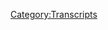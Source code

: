 {{DEFAULTSORT:
    #_TRANSCRIPT_0190:August 6, 2018
}}{{Transcript
    | title         = [[190: August 6, 2018]]
    | caption       = [https://knowledgefight.libsyn.com/knowledge-fight-august-6-2018 Listen to this episode on Libsyn]
    | episodeNumber = [[190: August 6, 2018|190]]
    | length        = 02:40:41
}}

{{MessageBox
    | header     = Warning: Bot Generated Content
    | text       = This transcript was automatically generated by transcription software and likely contains many mistakes and misattributions. Please check the audio for definitive quotes, attribution, and context.
    | image      = N3yvass4myg91.webp
    | imagewidth = 50px
    | id         = warning
}}

{{TranscriptBlock
    | name      = Unknown Speaker
    | timestamp = 00:00:00.000
    | text      = Andy and Kansas, you're on the air, thanks for holding.
}}

{{TranscriptBlock
    | name      = Unknown Speaker
    | timestamp = 00:00:04.200
    | text      = Hello Alex, I'm a first time caller, I'm a huge fan, I love your work.
}}

{{TranscriptBlock
    | name      = Unknown Speaker
    | timestamp = 00:00:07.400
    | text      = I love you.
}}

{{TranscriptBlock
    | name      = Unknown Speaker
    | timestamp = 00:00:07.900
    | text      = Hey everybody, welcome back to Knowledge Fight, I'm Dan.
}}

{{TranscriptBlock
    | name      = Unknown Speaker
    | timestamp = 00:00:09.900
    | text      = I'm Jordan!
}}

{{TranscriptBlock
    | name      = Unknown Speaker
    | timestamp = 00:00:10.400
    | text      = We're a couple dudes who like to sit around, drink novelty beverages, and talk about Alex Jones.
}}

{{TranscriptBlock
    | name      = Unknown Speaker
    | timestamp = 00:00:14.000
    | text      = Indeed we are. Dan, Dan, it's a big day.
}}

{{TranscriptBlock
    | name      = Unknown Speaker
    | timestamp = 00:00:16.699
    | text      = Oh no, oh no.
}}

{{TranscriptBlock
    | name      = Unknown Speaker
    | timestamp = 00:00:17.199
    | text      = It's a big day.
}}

{{TranscriptBlock
    | name      = Unknown Speaker
    | timestamp = 00:00:18.000
    | text      = Oh no.
}}

{{TranscriptBlock
    | name      = Unknown Speaker
    | timestamp = 00:00:18.500
    | text      = We got something for you.
}}

{{TranscriptBlock
    | name      = Unknown Speaker
    | timestamp = 00:00:19.500
    | text      = I'm so scared.
}}

{{TranscriptBlock
    | name      = Unknown Speaker
    | timestamp = 00:00:21.899
    | text      = Oh, there's tension.
}}

{{TranscriptBlock
    | name      = Unknown Speaker
    | timestamp = 00:00:23.500
    | text      = Oh, I can't.
}}

{{TranscriptBlock
    | name      = Unknown Speaker
    | timestamp = 00:00:24.500
    | text      = Oh, there we go.
}}

{{TranscriptBlock
    | name      = Unknown Speaker
    | timestamp = 00:00:26.600
    | text      = Oh no!
}}

{{TranscriptBlock
    | name      = Unknown Speaker
    | timestamp = 00:00:28.000
    | text      = Oh no!
}}

{{TranscriptBlock
    | name      = Unknown Speaker
    | timestamp = 00:00:28.699
    | text      = Oh no!
}}

{{TranscriptBlock
    | name      = Unknown Speaker
    | timestamp = 00:00:29.500
    | text      = That could have been way worse.
}}

{{TranscriptBlock
    | name      = Unknown Speaker
    | timestamp = 00:00:30.399
    | text      = Champagne is a thing.
}}

{{TranscriptBlock
    | name      = Unknown Speaker
    | timestamp = 00:00:31.899
    | text      = That champagne spillage was way better than I expected.
}}

{{TranscriptBlock
    | name      = Unknown Speaker
    | timestamp = 00:00:35.299
    | text      = Cheap champagne.
}}

{{TranscriptBlock
    | name      = Unknown Speaker
    | timestamp = 00:00:36.700
    | text      = Poppin' corks here in the Knowledge Fight studio thanks to the...
}}

{{TranscriptBlock
    | name      = Unknown Speaker
    | timestamp = 00:00:40.899
    | text      = The death of Alex Jones.
}}

{{TranscriptBlock
    | name      = Unknown Speaker
    | timestamp = 00:00:43.100
    | text      = No, no, no.
}}

{{TranscriptBlock
    | name      = Unknown Speaker
    | timestamp = 00:00:43.899
    | text      = He died, right?
}}

{{TranscriptBlock
    | name      = Unknown Speaker
    | timestamp = 00:00:44.700
    | text      = No, no, no.
}}

{{TranscriptBlock
    | name      = Unknown Speaker
    | timestamp = 00:00:45.399
    | text      = He's dead. No, no, no, I'm pretty sure they killed him.
}}

{{TranscriptBlock
    | name      = Unknown Speaker
    | timestamp = 00:00:47.000
    | text      = This is one of those nice...
}}

{{TranscriptBlock
    | name      = Unknown Speaker
    | timestamp = 00:00:47.799
    | text      = Facebook murdered him, right?
}}

{{TranscriptBlock
    | name      = Unknown Speaker
    | timestamp = 00:00:49.100
    | text      = See, the theme of this show is that I know a lot about Alex Jones and you only know what I tell you,
}}

{{TranscriptBlock
    | name      = Unknown Speaker
    | timestamp = 00:00:52.700
    | text      = but this is one of those rare instances where it would be impossible for you to not know.
}}

{{TranscriptBlock
    | name      = Unknown Speaker
    | timestamp = 00:00:57.100
    | text      = Legitimately impossible for me to not know this information.
}}

{{TranscriptBlock
    | name      = Unknown Speaker
    | timestamp = 00:00:59.799
    | text      = All of the internet is doing a little dance on Alex's face.
}}

{{TranscriptBlock
    | name      = Unknown Speaker
    | timestamp = 00:01:02.899
    | text      = It's pretty great.
}}

{{TranscriptBlock
    | name      = Unknown Speaker
    | timestamp = 00:01:03.899
    | text      = About how he has been kicked off of nearly every...
}}

{{TranscriptBlock
    | name      = Unknown Speaker
    | timestamp = 00:01:08.000
    | text      = Just about everything.
}}

{{TranscriptBlock
    | name      = Unknown Speaker
    | timestamp = 00:01:08.900
    | text      = We got...
}}

{{TranscriptBlock
    | name      = Unknown Speaker
    | timestamp = 00:01:09.799
    | text      = He's on Google Plus.
}}

{{TranscriptBlock
    | name      = Unknown Speaker
    | timestamp = 00:01:11.200
    | text      = I've heard he's on Google Plus.
}}

{{TranscriptBlock
    | name      = Unknown Speaker
    | timestamp = 00:01:12.700
    | text      = He may be.
}}

{{TranscriptBlock
    | name      = Unknown Speaker
    | timestamp = 00:01:14.299
    | text      = He's on Gab, I'm sure, still.
}}

{{TranscriptBlock
    | name      = Unknown Speaker
    | timestamp = 00:01:15.900
    | text      = Of course.
}}

{{TranscriptBlock
    | name      = Unknown Speaker
    | timestamp = 00:01:16.400
    | text      = That one's totally fine.
}}

{{TranscriptBlock
    | name      = Unknown Speaker
    | timestamp = 00:01:17.099
    | text      = That's not going anywhere.
}}

{{TranscriptBlock
    | name      = Unknown Speaker
    | timestamp = 00:01:18.000
    | text      = Um, so one of the difficulties...
}}

{{TranscriptBlock
    | name      = Unknown Speaker
    | timestamp = 00:01:20.200
    | text      = Stormfront, I assume.
}}

{{TranscriptBlock
    | name      = Unknown Speaker
    | timestamp = 00:01:21.400
    | text      = I imagine.
}}

{{TranscriptBlock
    | name      = Unknown Speaker
    | timestamp = 00:01:22.400
    | text      = Yeah.
}}

{{TranscriptBlock
    | name      = Unknown Speaker
    | timestamp = 00:01:22.900
    | text      = Uh, Mike Adams' new video streaming service that will take off like gangbusters.
}}

{{TranscriptBlock
    | name      = Unknown Speaker
    | timestamp = 00:01:29.099
    | text      = Um, so one of the difficulties of doing this show is we recorded our Monday episode on Sunday.
}}

{{TranscriptBlock
    | name      = Unknown Speaker
    | timestamp = 00:01:34.299
    | text      = And, you know, it was from a 2009 episode that Alex did.
}}

{{TranscriptBlock
    | name      = Unknown Speaker
    | timestamp = 00:01:38.299
    | text      = It wasn't in the present day or anything like that.
}}

{{TranscriptBlock
    | name      = Unknown Speaker
    | timestamp = 00:01:40.299
    | text      = We put it out.
}}

{{TranscriptBlock
    | name      = Unknown Speaker
    | timestamp = 00:01:41.200
    | text      = I feel good about life.
}}

{{TranscriptBlock
    | name      = Unknown Speaker
    | timestamp = 00:01:42.799
    | text      = And then I wake up Monday morning and just everything all over the place is...
}}

{{TranscriptBlock
    | name      = Unknown Speaker
    | timestamp = 00:01:47.299
    | text      = Alex is banned from all these places.
}}

{{TranscriptBlock
    | name      = Unknown Speaker
    | timestamp = 00:01:49.700
    | text      = Spotify.
}}

{{TranscriptBlock
    | name      = Unknown Speaker
    | timestamp = 00:01:50.500
    | text      = Pinterest kicked him off.
}}

{{TranscriptBlock
    | name      = Unknown Speaker
    | timestamp = 00:01:51.799
    | text      = Pinterest kicked him off.
}}

{{TranscriptBlock
    | name      = Unknown Speaker
    | timestamp = 00:01:53.000
    | text      = Uh, yeah.
}}

{{TranscriptBlock
    | name      = Unknown Speaker
    | timestamp = 00:01:53.599
    | text      = And so, like, I was like, ah shit, we put out a good episode, but everyone's going to probably be searching for Alex Jones.
}}

{{TranscriptBlock
    | name      = Unknown Speaker
    | timestamp = 00:01:58.900
    | text      = Might accidentally find us.
}}

{{TranscriptBlock
    | name      = Unknown Speaker
    | timestamp = 00:02:00.299
    | text      = We have a new episode out today and it has nothing to do with that.
}}

{{TranscriptBlock
    | name      = Unknown Speaker
    | timestamp = 00:02:03.900
    | text      = So in my, in my haze, I was like, I got to try and put out an episode on Tuesday to come out.
}}

{{TranscriptBlock
    | name      = Unknown Speaker
    | timestamp = 00:02:10.099
    | text      = Like, to come out on Tuesday.
}}

{{TranscriptBlock
    | name      = Unknown Speaker
    | timestamp = 00:02:11.400
    | text      = Yeah.
}}

{{TranscriptBlock
    | name      = Unknown Speaker
    | timestamp = 00:02:11.699
    | text      = Because we got to get on top of this thing.
}}

{{TranscriptBlock
    | name      = Unknown Speaker
    | timestamp = 00:02:13.699
    | text      = I was like, nah, who cares?
}}

{{TranscriptBlock
    | name      = Unknown Speaker
    | timestamp = 00:02:15.900
    | text      = We can get to it in a regular schedule.
}}

{{TranscriptBlock
    | name      = Unknown Speaker
    | timestamp = 00:02:17.800
    | text      = No need for an emergency.
}}

{{TranscriptBlock
    | name      = Unknown Speaker
    | timestamp = 00:02:19.099
    | text      = This is...
}}

{{TranscriptBlock
    | name      = Unknown Speaker
    | timestamp = 00:02:19.900
    | text      = We...
}}

{{TranscriptBlock
    | name      = Unknown Speaker
    | timestamp = 00:02:20.300
    | text      = People...
}}

{{TranscriptBlock
    | name      = Unknown Speaker
    | timestamp = 00:02:20.900
    | text      = Everybody's got it.
}}

{{TranscriptBlock
    | name      = Unknown Speaker
    | timestamp = 00:02:21.900
    | text      = Yeah.
}}

{{TranscriptBlock
    | name      = Unknown Speaker
    | timestamp = 00:02:22.599
    | text      = And that, and I'm glad that we waited because he's been kicked off even more things.
}}

{{TranscriptBlock
    | name      = Unknown Speaker
    | timestamp = 00:02:26.099
    | text      = Like, even just before we started recording today while he was kicked off YouPorn earlier today on Tuesday.
}}

{{TranscriptBlock
    | name      = Unknown Speaker
    | timestamp = 00:02:33.099
    | text      = That was nice of them.
}}

{{TranscriptBlock
    | name      = Unknown Speaker
    | timestamp = 00:02:33.900
    | text      = And then, just a little bit ago, he got kicked off MailKimp.
}}

{{TranscriptBlock
    | name      = Unknown Speaker
    | timestamp = 00:02:38.000
    | text      = He got kicked off MailKimp.
}}

{{TranscriptBlock
    | name      = Unknown Speaker
    | timestamp = 00:02:39.400
    | text      = MailKimp.
}}

{{TranscriptBlock
    | name      = Unknown Speaker
    | timestamp = 00:02:40.099
    | text      = MailKimp?
}}

{{TranscriptBlock
    | name      = Unknown Speaker
    | timestamp = 00:02:41.099
    | text      = He may have kicked him off.
}}

{{TranscriptBlock
    | name      = Unknown Speaker
    | timestamp = 00:02:43.099
    | text      = Uh, I don't know, they did, because they put out a statement that read something.
}}

{{TranscriptBlock
    | name      = Unknown Speaker
    | timestamp = 00:02:47.500
    | text      = I think I actually have it in front of me here.
}}

{{TranscriptBlock
    | name      = Unknown Speaker
    | timestamp = 00:02:49.599
    | text      = Because it sounded a little bit like MailKimp trying to get some points.
}}

{{TranscriptBlock
    | name      = Unknown Speaker
    | timestamp = 00:02:54.800
    | text      = Quote, MailKimp generally doesn't comment on individual users or accounts, but we'll make an exception today.
}}

{{TranscriptBlock
    | name      = Unknown Speaker
    | timestamp = 00:03:01.099
    | text      = MailKimp notified Infowars and their accounts have been terminated for violating our terms of service,
}}

{{TranscriptBlock
    | name      = Unknown Speaker
    | timestamp = 00:03:05.699
    | text      = which make it clear that we do not allow people to use our platform to disseminate hateful content.
}}

{{TranscriptBlock
    | name      = Unknown Speaker
    | timestamp = 00:03:11.300
    | text      = Hmm.
}}

{{TranscriptBlock
    | name      = Unknown Speaker
    | timestamp = 00:03:12.000
    | text      = So, but I like that, like, we normally don't talk about this shit, but yeah, we did that.
}}

{{TranscriptBlock
    | name      = Unknown Speaker
    | timestamp = 00:03:16.800
    | text      = Fuck that guy!
}}

{{TranscriptBlock
    | name      = Unknown Speaker
    | timestamp = 00:03:18.599
    | text      = Yeah, there is a touch of that in there.
}}

{{TranscriptBlock
    | name      = Unknown Speaker
    | timestamp = 00:03:20.800
    | text      = Because they can't even really prove that he violated their terms of service, can they?
}}

{{TranscriptBlock
    | name      = Unknown Speaker
    | timestamp = 00:03:24.800
    | text      = I mean, none of these places really have much of a leg to stand on.
}}

{{TranscriptBlock
    | name      = Unknown Speaker
    | timestamp = 00:03:27.400
    | text      = Yeah.
}}

{{TranscriptBlock
    | name      = Unknown Speaker
    | timestamp = 00:03:27.900
    | text      = They tolerate him for as long as they have.
}}

{{TranscriptBlock
    | name      = Unknown Speaker
    | timestamp = 00:03:30.000
    | text      = No, this whole thing is magical bullshit, but fine, I'm happy with it.
}}

{{TranscriptBlock
    | name      = Unknown Speaker
    | timestamp = 00:03:33.099
    | text      = We've been texting back and forth a little bit about our feelings about this stuff,
}}

{{TranscriptBlock
    | name      = Unknown Speaker
    | timestamp = 00:03:36.099
    | text      = and I think we're on the same page that is like, hooray.
}}

{{TranscriptBlock
    | name      = Unknown Speaker
    | timestamp = 00:03:39.599
    | text      = Yeah.
}}

{{TranscriptBlock
    | name      = Unknown Speaker
    | timestamp = 00:03:39.900
    | text      = But a very sarcastic hooray.
}}

{{TranscriptBlock
    | name      = Unknown Speaker
    | timestamp = 00:03:41.800
    | text      = Yeah.
}}

{{TranscriptBlock
    | name      = Unknown Speaker
    | timestamp = 00:03:42.199
    | text      = You know, like, you should have done this a long time ago.
}}

{{TranscriptBlock
    | name      = Unknown Speaker
    | timestamp = 00:03:43.900
    | text      = You're doing it now only, I mean, it's going to substantially hurt him.
}}

{{TranscriptBlock
    | name      = Unknown Speaker
    | timestamp = 00:03:48.599
    | text      = Right.
}}

{{TranscriptBlock
    | name      = Unknown Speaker
    | timestamp = 00:03:49.099
    | text      = Oh no, I think he's done.
}}

{{TranscriptBlock
    | name      = Unknown Speaker
    | timestamp = 00:03:50.599
    | text      = I think he's done.
}}

{{TranscriptBlock
    | name      = Unknown Speaker
    | timestamp = 00:03:51.300
    | text      = I don't think so, I think he has a couple other moves he can make.
}}

{{TranscriptBlock
    | name      = Unknown Speaker
    | timestamp = 00:03:53.900
    | text      = Okay.
}}

{{TranscriptBlock
    | name      = Unknown Speaker
    | timestamp = 00:03:54.400
    | text      = But I didn't text you this part.
}}

{{TranscriptBlock
    | name      = Unknown Speaker
    | timestamp = 00:03:56.099
    | text      = Oh, just to finish the thought.
}}

{{TranscriptBlock
    | name      = Unknown Speaker
    | timestamp = 00:03:58.199
    | text      = Um, the reason that all of this is happening is because one of these businesses,
}}

{{TranscriptBlock
    | name      = Unknown Speaker
    | timestamp = 00:04:03.099
    | text      = whoever flinched first and just decided, fuck it, he's gone.
}}

{{TranscriptBlock
    | name      = Unknown Speaker
    | timestamp = 00:04:06.800
    | text      = Yeah.
}}

{{TranscriptBlock
    | name      = Unknown Speaker
    | timestamp = 00:04:07.099
    | text      = All the rest of them could use that as cover, and they're like, we've wanted to do this, let's just go.
}}

{{TranscriptBlock
    | name      = Unknown Speaker
    | timestamp = 00:04:11.400
    | text      = Sure, sure, sure.
}}

{{TranscriptBlock
    | name      = Unknown Speaker
    | timestamp = 00:04:12.800
    | text      = So they've all, I don't think it's coordinated, I don't think it's a plan or anything like that,
}}

{{TranscriptBlock
    | name      = Unknown Speaker
    | timestamp = 00:04:17.300
    | text      = but I think that one of these companies got off their ass, and the other people are like, okay, now we can move.
}}

{{TranscriptBlock
    | name      = Unknown Speaker
    | timestamp = 00:04:24.100
    | text      = I think it was essentially the cowardice of capitalism at play.
}}

{{TranscriptBlock
    | name      = Unknown Speaker
    | timestamp = 00:04:30.300
    | text      = Perhaps.
}}

{{TranscriptBlock
    | name      = Unknown Speaker
    | timestamp = 00:04:30.800
    | text      = Like, once it was okay, everybody's like, okay, fine, now we get to do it.
}}

{{TranscriptBlock
    | name      = Unknown Speaker
    | timestamp = 00:04:34.800
    | text      = That's what I'm saying.
}}

{{TranscriptBlock
    | name      = Unknown Speaker
    | timestamp = 00:04:35.300
    | text      = Because nobody wanted to be the first one to be like, ma!
}}

{{TranscriptBlock
    | name      = Unknown Speaker
    | timestamp = 00:04:38.300
    | text      = Because they have cover now.
}}

{{TranscriptBlock
    | name      = Unknown Speaker
    | timestamp = 00:04:39.399
    | text      = Right, because they were afraid that their right-wing users, you know,
}}

{{TranscriptBlock
    | name      = Unknown Speaker
    | timestamp = 00:04:44.100
    | text      = the Facebook, massive Facebook community would, what, leave Facebook?
}}

{{TranscriptBlock
    | name      = Unknown Speaker
    | timestamp = 00:04:49.300
    | text      = Fuck you guys.
}}

{{TranscriptBlock
    | name      = Unknown Speaker
    | timestamp = 00:04:50.100
    | text      = Yeah.
}}

{{TranscriptBlock
    | name      = Unknown Speaker
    | timestamp = 00:04:50.600
    | text      = Bunch of cowards.
}}

{{TranscriptBlock
    | name      = Unknown Speaker
    | timestamp = 00:04:51.300
    | text      = It's ridiculous.
}}

{{TranscriptBlock
    | name      = Unknown Speaker
    | timestamp = 00:04:52.100
    | text      = Cowtowing to that bullshit.
}}

{{TranscriptBlock
    | name      = Unknown Speaker
    | timestamp = 00:04:53.699
    | text      = And you know what?
}}

{{TranscriptBlock
    | name      = Unknown Speaker
    | timestamp = 00:04:54.899
    | text      = Alex should hire James Gunback.
}}

{{TranscriptBlock
    | name      = Unknown Speaker
    | timestamp = 00:04:56.699
    | text      = Is that what we were talking about?
}}

{{TranscriptBlock
    | name      = Unknown Speaker
    | timestamp = 00:04:58.100
    | text      = Is that the one, right?
}}

{{TranscriptBlock
    | name      = Unknown Speaker
    | timestamp = 00:05:00.000
    | text      = So, I think that my immediate feeling on Monday was, I need to look into this and see if it's another bullshit thing
}}

{{TranscriptBlock
    | name      = Unknown Speaker
    | timestamp = 00:05:07.000
    | text      = where, you know, X, Y, or Z is, like, only four videos were kicked off, or it's a 20-day thing.
}}

{{TranscriptBlock
    | name      = Unknown Speaker
    | timestamp = 00:05:13.300
    | text      = Yeah, yeah, yeah, yeah.
}}

{{TranscriptBlock
    | name      = Unknown Speaker
    | timestamp = 00:05:14.300
    | text      = And from everything I can tell, it looks pretty severe.
}}

{{TranscriptBlock
    | name      = Unknown Speaker
    | timestamp = 00:05:16.899
    | text      = But then my next response was, and I had to sit with this for a little while,
}}

{{TranscriptBlock
    | name      = Unknown Speaker
    | timestamp = 00:05:21.300
    | text      = I think that Alex's fate is now in his own hands, more than it has ever been.
}}

{{TranscriptBlock
    | name      = Unknown Speaker
    | timestamp = 00:05:26.000
    | text      = Okay.
}}

{{TranscriptBlock
    | name      = Unknown Speaker
    | timestamp = 00:05:26.500
    | text      = Because where he goes, success or failure, is entirely dependent on how he responds to this.
}}

{{TranscriptBlock
    | name      = Unknown Speaker
    | timestamp = 00:05:33.399
    | text      = If he responds with well-reasoned arguments, passion, maybe trying to sue them,
}}

{{TranscriptBlock
    | name      = Unknown Speaker
    | timestamp = 00:05:40.300
    | text      = or something like that, if he really did, he could turn himself into some sort of, like, deceitfulâ€"
}}

{{TranscriptBlock
    | name      = Unknown Speaker
    | timestamp = 00:05:45.100
    | text      = Folk hero.
}}

{{TranscriptBlock
    | name      = Unknown Speaker
    | timestamp = 00:05:45.899
    | text      = Right, a deceitful Lenny Bruce of sorts.
}}

{{TranscriptBlock
    | name      = Unknown Speaker
    | timestamp = 00:05:48.300
    | text      = Yeah, yeah, yeah.
}}

{{TranscriptBlock
    | name      = Unknown Speaker
    | timestamp = 00:05:48.800
    | text      = And he has the opportunity to do that now.
}}

{{TranscriptBlock
    | name      = Unknown Speaker
    | timestamp = 00:05:50.800
    | text      = He could transform what he is about, and it would actually give him an opportunity to put Trump on the back burner in many ways.
}}

{{TranscriptBlock
    | name      = Unknown Speaker
    | timestamp = 00:05:57.399
    | text      = That's true.
}}

{{TranscriptBlock
    | name      = Unknown Speaker
    | timestamp = 00:05:58.300
    | text      = But, alternatively, if he keeps doing exactly what he's doing without the social media platform penetrationâ€"
}}

{{TranscriptBlock
    | name      = Unknown Speaker
    | timestamp = 00:06:06.399
    | text      = Yeah.
}}

{{TranscriptBlock
    | name      = Unknown Speaker
    | timestamp = 00:06:06.899
    | text      = He's in serious trouble becauseâ€"
}}

{{TranscriptBlock
    | name      = Unknown Speaker
    | timestamp = 00:06:08.600
    | text      = He's gonna lose.
}}

{{TranscriptBlock
    | name      = Unknown Speaker
    | timestamp = 00:06:09.300
    | text      = Without Facebook, even though he has 11 pages and they only got rid of four of themâ€"
}}

{{TranscriptBlock
    | name      = Unknown Speaker
    | timestamp = 00:06:13.300
    | text      = Aw, come on, guys.
}}

{{TranscriptBlock
    | name      = Unknown Speaker
    | timestamp = 00:06:15.000
    | text      = Without being in the iTunes storeâ€"
}}

{{TranscriptBlock
    | name      = Unknown Speaker
    | timestamp = 00:06:18.000
    | text      = David Knight still is.
}}

{{TranscriptBlock
    | name      = Unknown Speaker
    | timestamp = 00:06:19.300
    | text      = Although, and Alex still is, if you already subscribe to him.
}}

{{TranscriptBlock
    | name      = Unknown Speaker
    | timestamp = 00:06:23.000
    | text      = You can still get it if you have an RSS feed that you can plug in.
}}

{{TranscriptBlock
    | name      = Unknown Speaker
    | timestamp = 00:06:26.199
    | text      = It's just not searchable.
}}

{{TranscriptBlock
    | name      = Unknown Speaker
    | timestamp = 00:06:28.100
    | text      = You can't search for Alex Jones in their catalog.
}}

{{TranscriptBlock
    | name      = Unknown Speaker
    | timestamp = 00:06:31.300
    | text      = So that's even sort of a, like, it's gonna hurt him, but it's, you know, he's off YouTube in terms of his 2 million subscriber channel,
}}

{{TranscriptBlock
    | name      = Unknown Speaker
    | timestamp = 00:06:40.000
    | text      = but that doesn't mean he can't still fuck with the rules and putâ€"
}}

{{TranscriptBlock
    | name      = Unknown Speaker
    | timestamp = 00:06:43.399
    | text      = Like, I found this episode on YouTube.
}}

{{TranscriptBlock
    | name      = Unknown Speaker
    | timestamp = 00:06:46.100
    | text      = Yeah.
}}

{{TranscriptBlock
    | name      = Unknown Speaker
    | timestamp = 00:06:46.399
    | text      = So, I mean, there's going to be little way, but it's gonna be severely diminished.
}}

{{TranscriptBlock
    | name      = Unknown Speaker
    | timestamp = 00:06:51.300
    | text      = And now with MailChimp saying that they are not gonna work with him, that's probably how he distributed the Infowars newsletter.
}}

{{TranscriptBlock
    | name      = Unknown Speaker
    | timestamp = 00:06:57.399
    | text      = Yeah.
}}

{{TranscriptBlock
    | name      = Unknown Speaker
    | timestamp = 00:06:57.699
    | text      = So that avenue is cut off to him.
}}

{{TranscriptBlock
    | name      = Unknown Speaker
    | timestamp = 00:07:00.100
    | text      = It's only a matter of time beforeâ€"I don't know how he runs his website,
}}

{{TranscriptBlock
    | name      = Unknown Speaker
    | timestamp = 00:07:05.399
    | text      = but if he's stupid enough to have hosting not be on his own servers or something like thatâ€"
}}

{{TranscriptBlock
    | name      = Unknown Speaker
    | timestamp = 00:07:09.699
    | text      = Ooh, yeah.
}}

{{TranscriptBlock
    | name      = Unknown Speaker
    | timestamp = 00:07:10.300
    | text      = If he has, like, a GoDaddy page or something like that, he could have Infowars.com taken down.
}}

{{TranscriptBlock
    | name      = Unknown Speaker
    | timestamp = 00:07:15.699
    | text      = I think that's super unlikely, but he'll have to find a way to be his own marketing more than he has been in the past.
}}

{{TranscriptBlock
    | name      = Unknown Speaker
    | timestamp = 00:07:25.000
    | text      = And I don't think he's very good at that.
}}

{{TranscriptBlock
    | name      = Unknown Speaker
    | timestamp = 00:07:26.800
    | text      = I think he's very alienating to new people.
}}

{{TranscriptBlock
    | name      = Unknown Speaker
    | timestamp = 00:07:29.800
    | text      = Oh, yeah?
}}

{{TranscriptBlock
    | name      = Unknown Speaker
    | timestamp = 00:07:30.300
    | text      = Yeah.
}}

{{TranscriptBlock
    | name      = Unknown Speaker
    | timestamp = 00:07:30.800
    | text      = I think he's horrible.
}}

{{TranscriptBlock
    | name      = Unknown Speaker
    | timestamp = 00:07:31.699
    | text      = Interesting.
}}

{{TranscriptBlock
    | name      = Unknown Speaker
    | timestamp = 00:07:32.399
    | text      = So my prediction is his fate is in his own hands.
}}

{{TranscriptBlock
    | name      = Unknown Speaker
    | timestamp = 00:07:35.199
    | text      = If he can pull off some sort of amazing triple axel, then maybe he has a chance.
}}

{{TranscriptBlock
    | name      = Unknown Speaker
    | timestamp = 00:07:40.399
    | text      = But otherwise, it'll just be he goes back to about the market penetration and the relative popularity of, like, six years ago.
}}

{{TranscriptBlock
    | name      = Unknown Speaker
    | timestamp = 00:07:49.100
    | text      = Of whatever somebody with 30 radio shows canâ€"
}}

{{TranscriptBlock
    | name      = Unknown Speaker
    | timestamp = 00:07:53.199
    | text      = Sure.
}}

{{TranscriptBlock
    | name      = Unknown Speaker
    | timestamp = 00:07:53.699
    | text      = Yeah, 30 stations.
}}

{{TranscriptBlock
    | name      = Unknown Speaker
    | timestamp = 00:07:54.199
    | text      = That's not nothing.
}}

{{TranscriptBlock
    | name      = Unknown Speaker
    | timestamp = 00:07:54.699
    | text      = Yeah.
}}

{{TranscriptBlock
    | name      = Unknown Speaker
    | timestamp = 00:07:55.199
    | text      = It's not nothing.
}}

{{TranscriptBlock
    | name      = Unknown Speaker
    | timestamp = 00:07:56.199
    | text      = No, I mean, and he does have a fan base that's not going to go away because of this.
}}

{{TranscriptBlock
    | name      = Unknown Speaker
    | timestamp = 00:08:00.500
    | text      = Right.
}}

{{TranscriptBlock
    | name      = Unknown Speaker
    | timestamp = 00:08:01.000
    | text      = So, I don't know, it's sort ofâ€"
}}

{{TranscriptBlock
    | name      = Unknown Speaker
    | timestamp = 00:08:02.600
    | text      = That will only become more rabid because of this.
}}

{{TranscriptBlock
    | name      = Unknown Speaker
    | timestamp = 00:08:04.800
    | text      = Adoubtedly.
}}

{{TranscriptBlock
    | name      = Unknown Speaker
    | timestamp = 00:08:05.300
    | text      = Yeah.
}}

{{TranscriptBlock
    | name      = Unknown Speaker
    | timestamp = 00:08:05.800
    | text      = And time will tell if Alex goes more rabid along with him.
}}

{{TranscriptBlock
    | name      = Unknown Speaker
    | timestamp = 00:08:11.199
    | text      = Yeah.
}}

{{TranscriptBlock
    | name      = Unknown Speaker
    | timestamp = 00:08:11.699
    | text      = So my broad statement, I think, and I think you agree, I hope, is that we will seeâ€"this is really bad for him, but it's not, like, a knockout blow, I don't think.
}}

{{TranscriptBlock
    | name      = Unknown Speaker
    | timestamp = 00:08:23.500
    | text      = He's going to have to really fight to get out from under this.
}}

{{TranscriptBlock
    | name      = Unknown Speaker
    | timestamp = 00:08:26.000
    | text      = Oh, yeah.
}}

{{TranscriptBlock
    | name      = Unknown Speaker
    | timestamp = 00:08:26.500
    | text      = Butâ€"and especially when he's already having to deal with being sued a bunch of other places, and his ex-wife is in court with him about the custody stuff.
}}

{{TranscriptBlock
    | name      = Unknown Speaker
    | timestamp = 00:08:36.000
    | text      = I think he'sâ€"I think he's going to be hard-pressed to fight the way he needs to fight in order to save the operation.
}}

{{TranscriptBlock
    | name      = Unknown Speaker
    | timestamp = 00:08:43.000
    | text      = He's fighting on all fronts.
}}

{{TranscriptBlock
    | name      = Unknown Speaker
    | timestamp = 00:08:45.200
    | text      = He actually, right now, reminds me of the Alamo insofar as this is entirely his fault.
}}

{{TranscriptBlock
    | name      = Unknown Speaker
    | timestamp = 00:08:53.100
    | text      = Right.
}}

{{TranscriptBlock
    | name      = Unknown Speaker
    | timestamp = 00:08:53.600
    | text      = He shouldn't have been in this situation to begin with.
}}

{{TranscriptBlock
    | name      = Unknown Speaker
    | timestamp = 00:08:55.899
    | text      = And he's going to be overrun and killed.
}}

{{TranscriptBlock
    | name      = Unknown Speaker
    | timestamp = 00:08:58.299
    | text      = And he's a drunk.
}}

{{TranscriptBlock
    | name      = Unknown Speaker
    | timestamp = 00:09:00.000
    | text      = Well, that's certainly true.
}}

{{TranscriptBlock
    | name      = Unknown Speaker
    | timestamp = 00:09:02.000
    | text      = So, Jordan, we'll get to today's episode, which is going to be August 6th, 2018, but before we doâ€"
}}

{{TranscriptBlock
    | name      = Unknown Speaker
    | timestamp = 00:09:07.600
    | text      = Before we do that!
}}

{{TranscriptBlock
    | name      = Unknown Speaker
    | timestamp = 00:09:08.600
    | text      = Generally, this will be the part of the show where I say thank you to a donor, but instead what I'm going to do is I'm going to say thank you to someone who I believe is already a donor.
}}

{{TranscriptBlock
    | name      = Unknown Speaker
    | timestamp = 00:09:17.100
    | text      = I'm certain of it.
}}

{{TranscriptBlock
    | name      = Unknown Speaker
    | timestamp = 00:09:17.600
    | text      = Ian?
}}

{{TranscriptBlock
    | name      = Unknown Speaker
    | timestamp = 00:09:18.100
    | text      = Yeah.
}}

{{TranscriptBlock
    | name      = Unknown Speaker
    | timestamp = 00:09:18.600
    | text      = Absolutely.
}}

{{TranscriptBlock
    | name      = Unknown Speaker
    | timestamp = 00:09:19.100
    | text      = Ian for sure.
}}

{{TranscriptBlock
    | name      = Unknown Speaker
    | timestamp = 00:09:19.600
    | text      = And we have gotten a piece of mail, perhaps a first on this podcast.
}}

{{TranscriptBlock
    | name      = Unknown Speaker
    | timestamp = 00:09:23.500
    | text      = That's true.
}}

{{TranscriptBlock
    | name      = Unknown Speaker
    | timestamp = 00:09:24.000
    | text      = A piece of mail from policy wonk, Ian.
}}

{{TranscriptBlock
    | name      = Unknown Speaker
    | timestamp = 00:09:26.600
    | text      = And before we open it up, I would like to say that for this very generous giftâ€"
}}

{{TranscriptBlock
    | name      = Unknown Speaker
    | timestamp = 00:09:31.399
    | text      = Uh-oh.
}}

{{TranscriptBlock
    | name      = Unknown Speaker
    | timestamp = 00:09:31.899
    | text      = â€"I am going to declare Ian a raptor princess.
}}

{{TranscriptBlock
    | name      = Unknown Speaker
    | timestamp = 00:09:35.600
    | text      = I'm a policy wonk.
}}

{{TranscriptBlock
    | name      = Unknown Speaker
    | timestamp = 00:09:36.700
    | text      = Four stars.
}}

{{TranscriptBlock
    | name      = Unknown Speaker
    | timestamp = 00:09:37.600
    | text      = Go home to your mother and tell her you're brilliant.
}}

{{TranscriptBlock
    | name      = Unknown Speaker
    | timestamp = 00:09:39.500
    | text      = Someone, someone sodomite sent me a bucket of poop.
}}

{{TranscriptBlock
    | name      = Unknown Speaker
    | timestamp = 00:09:42.200
    | text      = Daddy Shark!
}}

{{TranscriptBlock
    | name      = Unknown Speaker
    | timestamp = 00:09:42.799
    | text      = Ba-ba-ba-ba-ba-ba-ba.
}}

{{TranscriptBlock
    | name      = Unknown Speaker
    | timestamp = 00:09:44.600
    | text      = Jar Jar Binks has a Caribbean black accent.
}}

{{TranscriptBlock
    | name      = Unknown Speaker
    | timestamp = 00:09:48.899
    | text      = He's a loser little, little kitty baby.
}}

{{TranscriptBlock
    | name      = Unknown Speaker
    | timestamp = 00:09:52.100
    | text      = I don't want to hate black people.
}}

{{TranscriptBlock
    | name      = Unknown Speaker
    | timestamp = 00:09:53.700
    | text      = I renounce Jesus Christ.
}}

{{TranscriptBlock
    | name      = Unknown Speaker
    | timestamp = 00:09:55.600
    | text      = I know how to read.
}}

{{TranscriptBlock
    | name      = Unknown Speaker
    | timestamp = 00:09:59.399
    | text      = I am out of control.
}}

{{TranscriptBlock
    | name      = Unknown Speaker
    | timestamp = 00:10:00.600
    | text      = I've never really seen a lot of white racism in my life.
}}

{{TranscriptBlock
    | name      = Unknown Speaker
    | timestamp = 00:10:03.399
    | text      = I really haven't.
}}

{{TranscriptBlock
    | name      = Unknown Speaker
    | timestamp = 00:10:04.200
    | text      = I bet you money there are few living black people that have been abused by white people as much as I have been abused by black people.
}}

{{TranscriptBlock
    | name      = Unknown Speaker
    | timestamp = 00:10:12.000
    | text      = Adolf Hitler, Joseph Stalin, both those guys were complete badasses.
}}

{{TranscriptBlock
    | name      = Unknown Speaker
    | timestamp = 00:10:16.600
    | text      = Complete studs.
}}

{{TranscriptBlock
    | name      = Unknown Speaker
    | timestamp = 00:10:18.700
    | text      = Welcome to McDonald's.
}}

{{TranscriptBlock
    | name      = Unknown Speaker
    | timestamp = 00:10:19.799
    | text      = May I help you?
}}

{{TranscriptBlock
    | name      = Unknown Speaker
    | timestamp = 00:10:20.600
    | text      = I'm Benny Sanders.
}}

{{TranscriptBlock
    | name      = Unknown Speaker
    | timestamp = 00:10:21.899
    | text      = Thank you so much, Ian.
}}

{{TranscriptBlock
    | name      = Unknown Speaker
    | timestamp = 00:10:22.700
    | text      = And now, thank you so much, Ian.
}}

{{TranscriptBlock
    | name      = Unknown Speaker
    | timestamp = 00:10:24.200
    | text      = It is time for the unboxing.
}}

{{TranscriptBlock
    | name      = Unknown Speaker
    | timestamp = 00:10:26.200
    | text      = Jordan, this is going to blow your mind.
}}

{{TranscriptBlock
    | name      = Unknown Speaker
    | timestamp = 00:10:28.399
    | text      = Here we go.
}}

{{TranscriptBlock
    | name      = Unknown Speaker
    | timestamp = 00:10:29.000
    | text      = We have this, this priority mail from the USPS.
}}

{{TranscriptBlock
    | name      = Unknown Speaker
    | timestamp = 00:10:32.399
    | text      = It's a foot.
}}

{{TranscriptBlock
    | name      = Unknown Speaker
    | timestamp = 00:10:34.299
    | text      = Oh, yeah.
}}

{{TranscriptBlock
    | name      = Unknown Speaker
    | timestamp = 00:10:34.899
    | text      = It's a hand.
}}

{{TranscriptBlock
    | name      = Unknown Speaker
    | timestamp = 00:10:35.899
    | text      = Oh, yeah.
}}

{{TranscriptBlock
    | name      = Unknown Speaker
    | timestamp = 00:10:36.299
    | text      = With only three fingers.
}}

{{TranscriptBlock
    | name      = Unknown Speaker
    | timestamp = 00:10:38.899
    | text      = That's it.
}}

{{TranscriptBlock
    | name      = Unknown Speaker
    | timestamp = 00:10:39.899
    | text      = That's what we have.
}}

{{TranscriptBlock
    | name      = Unknown Speaker
    | timestamp = 00:10:40.899
    | text      = We have a foot.
}}

{{TranscriptBlock
    | name      = Unknown Speaker
    | timestamp = 00:10:41.799
    | text      = We have a disembodied foot and a disembodied hand.
}}

{{TranscriptBlock
    | name      = Unknown Speaker
    | timestamp = 00:10:45.200
    | text      = Prosthetic feet and hand.
}}

{{TranscriptBlock
    | name      = Unknown Speaker
    | timestamp = 00:10:46.700
    | text      = That's what we've got going on.
}}

{{TranscriptBlock
    | name      = Unknown Speaker
    | timestamp = 00:10:48.399
    | text      = I really imagined them being much heavier than that, because I was holding the package.
}}

{{TranscriptBlock
    | name      = Unknown Speaker
    | timestamp = 00:10:53.600
    | text      = But man, look at that.
}}

{{TranscriptBlock
    | name      = Unknown Speaker
    | timestamp = 00:10:54.799
    | text      = Isn't that something else?
}}

{{TranscriptBlock
    | name      = Unknown Speaker
    | timestamp = 00:10:55.799
    | text      = It is something else.
}}

{{TranscriptBlock
    | name      = Unknown Speaker
    | timestamp = 00:10:57.399
    | text      = It is very much something else.
}}

{{TranscriptBlock
    | name      = Unknown Speaker
    | timestamp = 00:10:59.500
    | text      = So I've decided.
}}

{{TranscriptBlock
    | name      = Unknown Speaker
    | timestamp = 00:11:00.399
    | text      = And now I have decided to make a foot hand.
}}

{{TranscriptBlock
    | name      = Unknown Speaker
    | timestamp = 00:11:03.399
    | text      = I feel like what we should do, because this is a very bizarre thing to exist, is I don't know what we do with the foot.
}}

{{TranscriptBlock
    | name      = Unknown Speaker
    | timestamp = 00:11:10.100
    | text      = But I would say with the hand, we leave it in the middle of the table.
}}

{{TranscriptBlock
    | name      = Unknown Speaker
    | timestamp = 00:11:13.700
    | text      = And if you have a point and the other person needs to shut up, you raise the prosthetic hand.
}}

{{TranscriptBlock
    | name      = Unknown Speaker
    | timestamp = 00:11:18.600
    | text      = This is like an emergency.
}}

{{TranscriptBlock
    | name      = Unknown Speaker
    | timestamp = 00:11:19.600
    | text      = Are you conching me?
}}

{{TranscriptBlock
    | name      = Unknown Speaker
    | timestamp = 00:11:20.600
    | text      = Are you going to conch?
}}

{{TranscriptBlock
    | name      = Unknown Speaker
    | timestamp = 00:11:21.600
    | text      = This is an emergency.
}}

{{TranscriptBlock
    | name      = Unknown Speaker
    | timestamp = 00:11:22.600
    | text      = I have a point.
}}

{{TranscriptBlock
    | name      = Unknown Speaker
    | timestamp = 00:11:23.600
    | text      = You put up the prosthetic hand.
}}

{{TranscriptBlock
    | name      = Unknown Speaker
    | timestamp = 00:11:25.600
    | text      = Also, you took that much better than I expected.
}}

{{TranscriptBlock
    | name      = Unknown Speaker
    | timestamp = 00:11:29.600
    | text      = What am I going to do?
}}

{{TranscriptBlock
    | name      = Unknown Speaker
    | timestamp = 00:11:30.600
    | text      = What am I going to be concerned?
}}

{{TranscriptBlock
    | name      = Unknown Speaker
    | timestamp = 00:11:32.600
    | text      = I would expect you to be confused.
}}

{{TranscriptBlock
    | name      = Unknown Speaker
    | timestamp = 00:11:34.600
    | text      = I'm not confused at all.
}}

{{TranscriptBlock
    | name      = Unknown Speaker
    | timestamp = 00:11:35.600
    | text      = Yeah, just totally normal.
}}

{{TranscriptBlock
    | name      = Unknown Speaker
    | timestamp = 00:11:36.600
    | text      = A listener sends us a prosthetic hand and foot.
}}

{{TranscriptBlock
    | name      = Unknown Speaker
    | timestamp = 00:11:38.600
    | text      = Why does that surprise anybody?
}}

{{TranscriptBlock
    | name      = Unknown Speaker
    | timestamp = 00:11:40.600
    | text      = I don't understand why that's a surprise.
}}

{{TranscriptBlock
    | name      = Unknown Speaker
    | timestamp = 00:11:42.600
    | text      = Certainly relevant to our show.
}}

{{TranscriptBlock
    | name      = Unknown Speaker
    | timestamp = 00:11:44.600
    | text      = See, now here's what I'm going to go with.
}}

{{TranscriptBlock
    | name      = Unknown Speaker
    | timestamp = 00:11:46.600
    | text      = This is actually a monkey's paw.
}}

{{TranscriptBlock
    | name      = Unknown Speaker
    | timestamp = 00:11:49.600
    | text      = Because the pinky is severed.
}}

{{TranscriptBlock
    | name      = Unknown Speaker
    | timestamp = 00:11:51.600
    | text      = So we have three fingers here.
}}

{{TranscriptBlock
    | name      = Unknown Speaker
    | timestamp = 00:11:53.600
    | text      = That, I assume, means we get four wishes.
}}

{{TranscriptBlock
    | name      = Unknown Speaker
    | timestamp = 00:11:56.600
    | text      = And they're going to be tragically fulfilled.
}}

{{TranscriptBlock
    | name      = Unknown Speaker
    | timestamp = 00:11:58.600
    | text      = Yeah, oh yeah.
}}

{{TranscriptBlock
    | name      = Unknown Speaker
    | timestamp = 00:11:59.600
    | text      = There will be an ironic twist to all of these.
}}

{{TranscriptBlock
    | name      = Unknown Speaker
    | timestamp = 00:12:01.600
    | text      = Like, if one of our wishes was we got Alex kicked off of Facebook and everything else,
}}

{{TranscriptBlock
    | name      = Unknown Speaker
    | timestamp = 00:12:06.600
    | text      = then the way that would happen is we also lost our arm and foot.
}}

{{TranscriptBlock
    | name      = Unknown Speaker
    | timestamp = 00:12:12.600
    | text      = Right, or he gets kicked off because he's created an even better Facebook.
}}

{{TranscriptBlock
    | name      = Unknown Speaker
    | timestamp = 00:12:16.600
    | text      = Oh, that would be worse.
}}

{{TranscriptBlock
    | name      = Unknown Speaker
    | timestamp = 00:12:17.600
    | text      = That would be a monkey paw.
}}

{{TranscriptBlock
    | name      = Unknown Speaker
    | timestamp = 00:12:18.600
    | text      = That would be a monkey paw kind of thing.
}}

{{TranscriptBlock
    | name      = Unknown Speaker
    | timestamp = 00:12:20.600
    | text      = So there is actually a little bit of a tragic thing that I need to get into real quick.
}}

{{TranscriptBlock
    | name      = Unknown Speaker
    | timestamp = 00:12:24.600
    | text      = It's come to my attention that one 5-3-0 neon nips might not actually work.
}}

{{TranscriptBlock
    | name      = Unknown Speaker
    | timestamp = 00:12:31.600
    | text      = Because the S doesn't actually work?
}}

{{TranscriptBlock
    | name      = Unknown Speaker
    | timestamp = 00:12:33.600
    | text      = I might have been wrong about that S.
}}

{{TranscriptBlock
    | name      = Unknown Speaker
    | timestamp = 00:12:35.600
    | text      = You might have been wrong about the S.
}}

{{TranscriptBlock
    | name      = Unknown Speaker
    | timestamp = 00:12:36.600
    | text      = So our phone number might be 1-5-3-0 neon nip.
}}

{{TranscriptBlock
    | name      = Unknown Speaker
    | timestamp = 00:12:40.600
    | text      = The S is implied.
}}

{{TranscriptBlock
    | name      = Unknown Speaker
    | timestamp = 00:12:42.600
    | text      = Much like the hand that we have received only has lost its pinky finger,
}}

{{TranscriptBlock
    | name      = Unknown Speaker
    | timestamp = 00:12:47.600
    | text      = so too now has our phone number lost its S.
}}

{{TranscriptBlock
    | name      = Unknown Speaker
    | timestamp = 00:12:50.600
    | text      = Indeed.
}}

{{TranscriptBlock
    | name      = Unknown Speaker
    | timestamp = 00:12:51.600
    | text      = And we only have one nip.
}}

{{TranscriptBlock
    | name      = Unknown Speaker
    | timestamp = 00:12:52.600
    | text      = We have one nip.
}}

{{TranscriptBlock
    | name      = Unknown Speaker
    | timestamp = 00:12:53.600
    | text      = But we have received some calls.
}}

{{TranscriptBlock
    | name      = Unknown Speaker
    | timestamp = 00:12:56.600
    | text      = I'm very excited about that.
}}

{{TranscriptBlock
    | name      = Unknown Speaker
    | timestamp = 00:12:57.600
    | text      = Have you listened to them?
}}

{{TranscriptBlock
    | name      = Unknown Speaker
    | timestamp = 00:12:58.600
    | text      = I have not listened to all of them.
}}

{{TranscriptBlock
    | name      = Unknown Speaker
    | timestamp = 00:13:00.600
    | text      = Because some of them I'd like to be a surprise.
}}

{{TranscriptBlock
    | name      = Unknown Speaker
    | timestamp = 00:13:02.600
    | text      = But I saw this one and I thought, I'm going to check what this one's going on.
}}

{{TranscriptBlock
    | name      = Unknown Speaker
    | timestamp = 00:13:07.600
    | text      = Appreciate the call.
}}

{{TranscriptBlock
    | name      = Unknown Speaker
    | timestamp = 00:13:10.600
    | text      = Hey Dan and Jordan, this is Paul C. Wonk Devon in Chico, California.
}}

{{TranscriptBlock
    | name      = Unknown Speaker
    | timestamp = 00:13:14.600
    | text      = I did the nips in the area code.
}}

{{TranscriptBlock
    | name      = Unknown Speaker
    | timestamp = 00:13:16.600
    | text      = I just typed neon nips into my phone to call you.
}}

{{TranscriptBlock
    | name      = Unknown Speaker
    | timestamp = 00:13:18.600
    | text      = So as a resident of Chico, I am demanding that you come here and do a live show.
}}

{{TranscriptBlock
    | name      = Unknown Speaker
    | timestamp = 00:13:23.600
    | text      = I can guarantee that no less than three people will attend, including me and my wife.
}}

{{TranscriptBlock
    | name      = Unknown Speaker
    | timestamp = 00:13:27.600
    | text      = And also the Sierra Nevada Brewery is here,
}}

{{TranscriptBlock
    | name      = Unknown Speaker
    | timestamp = 00:13:29.600
    | text      = which I believe has produced a featured beverage from a previous episode.
}}

{{TranscriptBlock
    | name      = Unknown Speaker
    | timestamp = 00:13:33.600
    | text      = This will be the last year, my demand.
}}

{{TranscriptBlock
    | name      = Unknown Speaker
    | timestamp = 00:13:35.600
    | text      = Thank you for all your hard work.
}}

{{TranscriptBlock
    | name      = Unknown Speaker
    | timestamp = 00:13:37.600
    | text      = Keep it up.
}}

{{TranscriptBlock
    | name      = Unknown Speaker
    | timestamp = 00:13:38.600
    | text      = And more Project Camelot episodes.
}}

{{TranscriptBlock
    | name      = Unknown Speaker
    | timestamp = 00:13:40.600
    | text      = Thank you so much.
}}

{{TranscriptBlock
    | name      = Unknown Speaker
    | timestamp = 00:13:41.600
    | text      = We don't hear that request too much anywhere.
}}

{{TranscriptBlock
    | name      = Unknown Speaker
    | timestamp = 00:13:44.600
    | text      = I love it.
}}

{{TranscriptBlock
    | name      = Unknown Speaker
    | timestamp = 00:13:45.600
    | text      = Thank you so much.
}}

{{TranscriptBlock
    | name      = Unknown Speaker
    | timestamp = 00:13:46.600
    | text      = It's awesome.
}}

{{TranscriptBlock
    | name      = Unknown Speaker
    | timestamp = 00:13:47.600
    | text      = When that call started, I thought, well, maybe this isn't a fan.
}}

{{TranscriptBlock
    | name      = Unknown Speaker
    | timestamp = 00:13:51.600
    | text      = Maybe this is somebody whose phone number we stole.
}}

{{TranscriptBlock
    | name      = Unknown Speaker
    | timestamp = 00:13:54.600
    | text      = They accidentally got a bunch of calls from Knowledge Buyers.
}}

{{TranscriptBlock
    | name      = Unknown Speaker
    | timestamp = 00:13:58.600
    | text      = Either that or I was like, this is somebody from the civic department.
}}

{{TranscriptBlock
    | name      = Unknown Speaker
    | timestamp = 00:14:02.600
    | text      = They'd be like, hey guys, I know you're fucking around, but you can't have that phone number.
}}

{{TranscriptBlock
    | name      = Unknown Speaker
    | timestamp = 00:14:06.600
    | text      = We do not condone your behavior.
}}

{{TranscriptBlock
    | name      = Unknown Speaker
    | timestamp = 00:14:08.600
    | text      = You have called for white genocide in the past.
}}

{{TranscriptBlock
    | name      = Unknown Speaker
    | timestamp = 00:14:11.600
    | text      = Also, we are now huge fans.
}}

{{TranscriptBlock
    | name      = Unknown Speaker
    | timestamp = 00:14:13.600
    | text      = You don't believe that we are residents of Chico.
}}

{{TranscriptBlock
    | name      = Unknown Speaker
    | timestamp = 00:14:17.600
    | text      = Fair enough.
}}

{{TranscriptBlock
    | name      = Unknown Speaker
    | timestamp = 00:14:18.600
    | text      = Fair.
}}

{{TranscriptBlock
    | name      = Unknown Speaker
    | timestamp = 00:14:19.600
    | text      = So I'd like to announce we've been doing a live show in Chico, California.
}}

{{TranscriptBlock
    | name      = Unknown Speaker
    | timestamp = 00:14:22.600
    | text      = Are we?
}}

{{TranscriptBlock
    | name      = Unknown Speaker
    | timestamp = 00:14:23.600
    | text      = Three people are coming.
}}

{{TranscriptBlock
    | name      = Unknown Speaker
    | timestamp = 00:14:24.600
    | text      = I don't know if I can handle the airfare for that one.
}}

{{TranscriptBlock
    | name      = Unknown Speaker
    | timestamp = 00:14:26.600
    | text      = That's huge.
}}

{{TranscriptBlock
    | name      = Unknown Speaker
    | timestamp = 00:14:27.600
    | text      = That is big.
}}

{{TranscriptBlock
    | name      = Unknown Speaker
    | timestamp = 00:14:28.600
    | text      = We appreciate it.
}}

{{TranscriptBlock
    | name      = Unknown Speaker
    | timestamp = 00:14:29.600
    | text      = If we can get out to any places in the future, we'd love to do it, but logistics are tough.
}}

{{TranscriptBlock
    | name      = Unknown Speaker
    | timestamp = 00:14:33.600
    | text      = Yeah, we want to do, we would, there's nothing we would love more than to go on a big tour.
}}

{{TranscriptBlock
    | name      = Unknown Speaker
    | timestamp = 00:14:39.600
    | text      = Rent a Winnebago.
}}

{{TranscriptBlock
    | name      = Unknown Speaker
    | timestamp = 00:14:40.600
    | text      = Yeah, yeah, just do it, but it is cost prohibitive.
}}

{{TranscriptBlock
    | name      = Unknown Speaker
    | timestamp = 00:14:44.600
    | text      = It's real rough.
}}

{{TranscriptBlock
    | name      = Unknown Speaker
    | timestamp = 00:14:45.600
    | text      = But if you want to support our Winnebago dreams, you can go to our website, knowledgefight.com,
}}

{{TranscriptBlock
    | name      = Unknown Speaker
    | timestamp = 00:14:48.600
    | text      = click support the show.
}}

{{TranscriptBlock
    | name      = Unknown Speaker
    | timestamp = 00:14:49.600
    | text      = Jesus, this is a lot of fun.
}}

{{TranscriptBlock
    | name      = Unknown Speaker
    | timestamp = 00:14:51.600
    | text      = We have champagne, we have prosthetic limbs, and now we have phone calls.
}}

{{TranscriptBlock
    | name      = Unknown Speaker
    | timestamp = 00:14:55.600
    | text      = Yeah, this is fantastic.
}}

{{TranscriptBlock
    | name      = Unknown Speaker
    | timestamp = 00:14:56.600
    | text      = What a life.
}}

{{TranscriptBlock
    | name      = Unknown Speaker
    | timestamp = 00:14:57.600
    | text      = I've never been happier in my entire goddamn life.
}}

{{TranscriptBlock
    | name      = Unknown Speaker
    | timestamp = 00:14:59.600
    | text      = And it's all because Alex got kicked off Facebook.
}}

{{TranscriptBlock
    | name      = Unknown Speaker
    | timestamp = 00:15:03.600
    | text      = That helped.
}}

{{TranscriptBlock
    | name      = Unknown Speaker
    | timestamp = 00:15:04.600
    | text      = Yeah.
}}

{{TranscriptBlock
    | name      = Unknown Speaker
    | timestamp = 00:15:05.600
    | text      = No monkey paw there, my friend.
}}

{{TranscriptBlock
    | name      = Unknown Speaker
    | timestamp = 00:15:06.600
    | text      = So we've given a little bit of our preliminary feelings about Alex getting kicked off of
}}

{{TranscriptBlock
    | name      = Unknown Speaker
    | timestamp = 00:15:11.600
    | text      = these platforms.
}}

{{TranscriptBlock
    | name      = Unknown Speaker
    | timestamp = 00:15:12.600
    | text      = I wonder what he thinks of it though, Dan.
}}

{{TranscriptBlock
    | name      = Unknown Speaker
    | timestamp = 00:15:14.600
    | text      = Exactly, and that is what we're going to discuss today.
}}

{{TranscriptBlock
    | name      = Unknown Speaker
    | timestamp = 00:15:16.600
    | text      = How are we going to find out?
}}

{{TranscriptBlock
    | name      = Unknown Speaker
    | timestamp = 00:15:17.600
    | text      = Well, I have found the August 6th, 2018 episode, which would have been Monday, so when he was
}}

{{TranscriptBlock
    | name      = Unknown Speaker
    | timestamp = 00:15:24.600
    | text      = freaking out about the Facebook, because all that stuff had come out, and YouTube, all
}}

{{TranscriptBlock
    | name      = Unknown Speaker
    | timestamp = 00:15:29.600
    | text      = that had happened right before he got on air.
}}

{{TranscriptBlock
    | name      = Unknown Speaker
    | timestamp = 00:15:31.600
    | text      = Yeah.
}}

{{TranscriptBlock
    | name      = Unknown Speaker
    | timestamp = 00:15:32.600
    | text      = So he has like a couple hours to get used to the idea of all of this.
}}

{{TranscriptBlock
    | name      = Unknown Speaker
    | timestamp = 00:15:37.600
    | text      = And here's an out of context drop of Alex Jones from August 6th.
}}

{{TranscriptBlock
    | name      = Unknown Speaker
    | timestamp = 00:15:41.600
    | text      = I'm not mad about what's happening in Full Horse.
}}

{{TranscriptBlock
    | name      = Unknown Speaker
    | timestamp = 00:15:43.600
    | text      = I'm not a sociopath.
}}

{{TranscriptBlock
    | name      = Unknown Speaker
    | timestamp = 00:15:44.600
    | text      = Yes, you are.
}}

{{TranscriptBlock
    | name      = Unknown Speaker
    | timestamp = 00:15:45.600
    | text      = I'm not a demon.
}}

{{TranscriptBlock
    | name      = Unknown Speaker
    | timestamp = 00:15:46.600
    | text      = All right.
}}

{{TranscriptBlock
    | name      = Unknown Speaker
    | timestamp = 00:15:47.600
    | text      = Well, he's not mad.
}}

{{TranscriptBlock
    | name      = Unknown Speaker
    | timestamp = 00:15:48.600
    | text      = Little bit.
}}

{{TranscriptBlock
    | name      = Unknown Speaker
    | timestamp = 00:15:49.600
    | text      = That's good to hear.
}}

{{TranscriptBlock
    | name      = Unknown Speaker
    | timestamp = 00:15:50.600
    | text      = He's not mad.
}}

{{TranscriptBlock
    | name      = Unknown Speaker
    | timestamp = 00:15:51.600
    | text      = I'm sure that that pronouncement will be borne out through the rest of the show.
}}

{{TranscriptBlock
    | name      = Unknown Speaker
    | timestamp = 00:15:55.600
    | text      = Yeah, we'll see.
}}

{{TranscriptBlock
    | name      = Unknown Speaker
    | timestamp = 00:15:56.600
    | text      = So here's where the show starts when he gets into the big news, which of course is about
}}

{{TranscriptBlock
    | name      = Unknown Speaker
    | timestamp = 00:16:00.600
    | text      = him.
}}

{{TranscriptBlock
    | name      = Unknown Speaker
    | timestamp = 00:16:01.600
    | text      = Here's the news.
}}

{{TranscriptBlock
    | name      = Unknown Speaker
    | timestamp = 00:16:03.600
    | text      = Ten minutes before we went live, the Alex Jones channel that had 2.5 billion views,
}}

{{TranscriptBlock
    | name      = Unknown Speaker
    | timestamp = 00:16:07.600
    | text      = they dialed it back to 1.6 billion views, 2.5 million subscribers, said it was terminated.
}}

{{TranscriptBlock
    | name      = Unknown Speaker
    | timestamp = 00:16:12.600
    | text      = That's breaking here now.
}}

{{TranscriptBlock
    | name      = Unknown Speaker
    | timestamp = 00:16:14.600
    | text      = So Facebook, Apple, Spotify, all banned us sometime last night and gave the fake folks
}}

{{TranscriptBlock
    | name      = Unknown Speaker
    | timestamp = 00:16:20.600
    | text      = at piss feed, Buzzfeed, yellow journalism feed news that right before we went live,
}}

{{TranscriptBlock
    | name      = Unknown Speaker
    | timestamp = 00:16:26.600
    | text      = I said, check the Alex Jones channel.
}}

{{TranscriptBlock
    | name      = Unknown Speaker
    | timestamp = 00:16:28.600
    | text      = I told crew last week, they said, oh, they're just playing games with you.
}}

{{TranscriptBlock
    | name      = Unknown Speaker
    | timestamp = 00:16:32.600
    | text      = They've already shadow banned us, but they're not going to have the nerve to actually outright
}}

{{TranscriptBlock
    | name      = Unknown Speaker
    | timestamp = 00:16:35.600
    | text      = ban us.
}}

{{TranscriptBlock
    | name      = Unknown Speaker
    | timestamp = 00:16:36.600
    | text      = And I said, no, they are because this is the amount of propaganda you see.
}}

{{TranscriptBlock
    | name      = Unknown Speaker
    | timestamp = 00:16:40.600
    | text      = This is the type of propaganda you see before you invade a country.
}}

{{TranscriptBlock
    | name      = Unknown Speaker
    | timestamp = 00:16:47.600
    | text      = Well, they're invading the First Amendment.
}}

{{TranscriptBlock
    | name      = Unknown Speaker
    | timestamp = 00:16:50.600
    | text      = How do you invade the First Amendment?
}}

{{TranscriptBlock
    | name      = Unknown Speaker
    | timestamp = 00:16:53.600
    | text      = How do you invade the First Amendment, Dan?
}}

{{TranscriptBlock
    | name      = Unknown Speaker
    | timestamp = 00:16:56.600
    | text      = Do you go with a ground war?
}}

{{TranscriptBlock
    | name      = Unknown Speaker
    | timestamp = 00:16:58.600
    | text      = I wouldn't.
}}

{{TranscriptBlock
    | name      = Unknown Speaker
    | timestamp = 00:16:59.600
    | text      = Are you sure?
}}

{{TranscriptBlock
    | name      = Unknown Speaker
    | timestamp = 00:17:00.600
    | text      = So you would start with what, like a drone strike campaign?
}}

{{TranscriptBlock
    | name      = Unknown Speaker
    | timestamp = 00:17:02.600
    | text      = Nuke it.
}}

{{TranscriptBlock
    | name      = Unknown Speaker
    | timestamp = 00:17:03.600
    | text      = Nuke it.
}}

{{TranscriptBlock
    | name      = Unknown Speaker
    | timestamp = 00:17:04.599
    | text      = Nuke it.
}}

{{TranscriptBlock
    | name      = Unknown Speaker
    | timestamp = 00:17:05.599
    | text      = Start from nukes?
}}

{{TranscriptBlock
    | name      = Unknown Speaker
    | timestamp = 00:17:06.599
    | text      = Absolutely.
}}

{{TranscriptBlock
    | name      = Unknown Speaker
    | timestamp = 00:17:07.599
    | text      = That seems a bit aggressive.
}}

{{TranscriptBlock
    | name      = Unknown Speaker
    | timestamp = 00:17:08.599
    | text      = You've got to demoralize that First Amendment.
}}

{{TranscriptBlock
    | name      = Unknown Speaker
    | timestamp = 00:17:09.599
    | text      = No, shot across the bow first.
}}

{{TranscriptBlock
    | name      = Unknown Speaker
    | timestamp = 00:17:10.599
    | text      = Warn it, let it know that you're watching.
}}

{{TranscriptBlock
    | name      = Unknown Speaker
    | timestamp = 00:17:12.599
    | text      = Look, the First Amendment isn't human.
}}

{{TranscriptBlock
    | name      = Unknown Speaker
    | timestamp = 00:17:14.599
    | text      = It can't be killed by conventional weapons.
}}

{{TranscriptBlock
    | name      = Unknown Speaker
    | timestamp = 00:17:16.599
    | text      = You have to use radiation if you want to kill the First Amendment.
}}

{{TranscriptBlock
    | name      = Unknown Speaker
    | timestamp = 00:17:19.599
    | text      = Is that how that works?
}}

{{TranscriptBlock
    | name      = Unknown Speaker
    | timestamp = 00:17:20.599
    | text      = I read that somewhere, yeah.
}}

{{TranscriptBlock
    | name      = Unknown Speaker
    | timestamp = 00:17:21.599
    | text      = All right.
}}

{{TranscriptBlock
    | name      = Unknown Speaker
    | timestamp = 00:17:22.599
    | text      = It was in the Third Amendment.
}}

{{TranscriptBlock
    | name      = Unknown Speaker
    | timestamp = 00:17:23.599
    | text      = What about just an EMP?
}}

{{TranscriptBlock
    | name      = Unknown Speaker
    | timestamp = 00:17:25.599
    | text      = EMPs will disable the First Amendment for a temporary basis.
}}

{{TranscriptBlock
    | name      = Unknown Speaker
    | timestamp = 00:17:29.599
    | text      = But it won't kill it.
}}

{{TranscriptBlock
    | name      = Unknown Speaker
    | timestamp = 00:17:30.599
    | text      = No.
}}

{{TranscriptBlock
    | name      = Unknown Speaker
    | timestamp = 00:17:31.599
    | text      = Good God, no.
}}

{{TranscriptBlock
    | name      = Unknown Speaker
    | timestamp = 00:17:32.599
    | text      = All right.
}}

{{TranscriptBlock
    | name      = Unknown Speaker
    | timestamp = 00:17:33.599
    | text      = Foolish.
}}

{{TranscriptBlock
    | name      = Unknown Speaker
    | timestamp = 00:17:34.599
    | text      = Foolish to think that the job is done after an EMP.
}}

{{TranscriptBlock
    | name      = Unknown Speaker
    | timestamp = 00:17:35.599
    | text      = All right.
}}

{{TranscriptBlock
    | name      = Unknown Speaker
    | timestamp = 00:17:36.599
    | text      = Fair enough.
}}

{{TranscriptBlock
    | name      = Unknown Speaker
    | timestamp = 00:17:37.599
    | text      = So, cool.
}}

{{TranscriptBlock
    | name      = Unknown Speaker
    | timestamp = 00:17:38.599
    | text      = Alex, I mean, we've already kind of heard this talk before in his sort of, this is just
}}

{{TranscriptBlock
    | name      = Unknown Speaker
    | timestamp = 00:17:42.599
    | text      = him repeating his narratives now what he was afraid of happening has happened.
}}

{{TranscriptBlock
    | name      = Unknown Speaker
    | timestamp = 00:17:46.599
    | text      = Yeah.
}}

{{TranscriptBlock
    | name      = Unknown Speaker
    | timestamp = 00:17:47.599
    | text      = So the idea that like, this is the propaganda you see before they invade a country.
}}

{{TranscriptBlock
    | name      = Unknown Speaker
    | timestamp = 00:17:51.599
    | text      = I am said country who is innocent and spotless.
}}

{{TranscriptBlock
    | name      = Unknown Speaker
    | timestamp = 00:17:54.599
    | text      = And I am also the avatar of the First Amendment.
}}

{{TranscriptBlock
    | name      = Unknown Speaker
    | timestamp = 00:17:56.599
    | text      = Absolutely.
}}

{{TranscriptBlock
    | name      = Unknown Speaker
    | timestamp = 00:17:57.599
    | text      = And so, I mean, that's not all that exciting.
}}

{{TranscriptBlock
    | name      = Unknown Speaker
    | timestamp = 00:18:00.599
    | text      = And he has to be petty while he's doing it.
}}

{{TranscriptBlock
    | name      = Unknown Speaker
    | timestamp = 00:18:02.599
    | text      = I guarantee, I guarantee that conversation went the other way around where he was telling
}}

{{TranscriptBlock
    | name      = Unknown Speaker
    | timestamp = 00:18:06.599
    | text      = people that, no, don't worry about it.
}}

{{TranscriptBlock
    | name      = Unknown Speaker
    | timestamp = 00:18:08.599
    | text      = They don't have the courage to do it.
}}

{{TranscriptBlock
    | name      = Unknown Speaker
    | timestamp = 00:18:09.599
    | text      = Right, right.
}}

{{TranscriptBlock
    | name      = Unknown Speaker
    | timestamp = 00:18:10.599
    | text      = They're like, dude, we are going to get banned.
}}

{{TranscriptBlock
    | name      = Unknown Speaker
    | timestamp = 00:18:12.599
    | text      = His lawyer is probably telling him.
}}

{{TranscriptBlock
    | name      = Unknown Speaker
    | timestamp = 00:18:13.599
    | text      = Freak out.
}}

{{TranscriptBlock
    | name      = Unknown Speaker
    | timestamp = 00:18:14.599
    | text      = Freak out.
}}

{{TranscriptBlock
    | name      = Unknown Speaker
    | timestamp = 00:18:15.599
    | text      = Yeah.
}}

{{TranscriptBlock
    | name      = Unknown Speaker
    | timestamp = 00:18:16.599
    | text      = Hey, dude, you can't pay me anymore if they kick you off their platforms.
}}

{{TranscriptBlock
    | name      = Unknown Speaker
    | timestamp = 00:18:20.599
    | text      = So one of the interesting things is like that, you know, that's a little petty and a little
}}

{{TranscriptBlock
    | name      = Unknown Speaker
    | timestamp = 00:18:23.599
    | text      = standard for Alex's normal behaviors.
}}

{{TranscriptBlock
    | name      = Unknown Speaker
    | timestamp = 00:18:27.599
    | text      = But he does take a really interesting path through a lot of this episode, which is he
}}

{{TranscriptBlock
    | name      = Unknown Speaker
    | timestamp = 00:18:34.599
    | text      = blames the Chinese.
}}

{{TranscriptBlock
    | name      = Unknown Speaker
    | timestamp = 00:18:38.599
    | text      = That is an interesting path.
}}

{{TranscriptBlock
    | name      = Unknown Speaker
    | timestamp = 00:18:39.599
    | text      = He has sort of two angles on his getting kicked off everything.
}}

{{TranscriptBlock
    | name      = Unknown Speaker
    | timestamp = 00:18:43.599
    | text      = The first and sort of the most aggressive of them is he blames China.
}}

{{TranscriptBlock
    | name      = Unknown Speaker
    | timestamp = 00:18:47.599
    | text      = Right.
}}

{{TranscriptBlock
    | name      = Unknown Speaker
    | timestamp = 00:18:48.599
    | text      = That sounds right.
}}

{{TranscriptBlock
    | name      = Unknown Speaker
    | timestamp = 00:18:50.599
    | text      = You ask why?
}}

{{TranscriptBlock
    | name      = Unknown Speaker
    | timestamp = 00:18:51.599
    | text      = Why would you blame China?
}}

{{TranscriptBlock
    | name      = Unknown Speaker
    | timestamp = 00:18:52.599
    | text      = Xi Jinping.
}}

{{TranscriptBlock
    | name      = Unknown Speaker
    | timestamp = 00:18:53.599
    | text      = Sure.
}}

{{TranscriptBlock
    | name      = Unknown Speaker
    | timestamp = 00:18:54.599
    | text      = Apple and Google are now officially merged with China.
}}

{{TranscriptBlock
    | name      = Unknown Speaker
    | timestamp = 00:18:56.599
    | text      = They have announced anyone criticizing the Communist Chinese will be banned.
}}

{{TranscriptBlock
    | name      = Unknown Speaker
    | timestamp = 00:18:59.599
    | text      = What?
}}

{{TranscriptBlock
    | name      = Unknown Speaker
    | timestamp = 00:19:00.599
    | text      = They have announced that they will comply, Apple specifically, with Chinese government
}}

{{TranscriptBlock
    | name      = Unknown Speaker
    | timestamp = 00:19:03.599
    | text      = rules and say in Reuters that the Chinese government now runs Apple worldwide.
}}

{{TranscriptBlock
    | name      = Unknown Speaker
    | timestamp = 00:19:07.599
    | text      = The code keys to all Apple devices and U.S. government military facilities.
}}

{{TranscriptBlock
    | name      = Unknown Speaker
    | timestamp = 00:19:11.599
    | text      = Everything is compromised.
}}

{{TranscriptBlock
    | name      = Unknown Speaker
    | timestamp = 00:19:12.599
    | text      = Office of Personnel Management.
}}

{{TranscriptBlock
    | name      = Unknown Speaker
    | timestamp = 00:19:14.599
    | text      = Everything transferred.
}}

{{TranscriptBlock
    | name      = Unknown Speaker
    | timestamp = 00:19:15.599
    | text      = Panama Canal.
}}

{{TranscriptBlock
    | name      = Unknown Speaker
    | timestamp = 00:19:16.599
    | text      = All deep water ports.
}}

{{TranscriptBlock
    | name      = Unknown Speaker
    | timestamp = 00:19:18.599
    | text      = 98 percent of rare earth minerals.
}}

{{TranscriptBlock
    | name      = Unknown Speaker
    | timestamp = 00:19:20.599
    | text      = U-Porn.
}}

{{TranscriptBlock
    | name      = Unknown Speaker
    | timestamp = 00:19:21.599
    | text      = Over 300,000 anchor baby women a year coming in, having babies from China, having it all
}}

{{TranscriptBlock
    | name      = Unknown Speaker
    | timestamp = 00:19:26.599
    | text      = paid for.
}}

{{TranscriptBlock
    | name      = Unknown Speaker
    | timestamp = 00:19:27.599
    | text      = Most of them wives of members of Chinese intelligence.
}}

{{TranscriptBlock
    | name      = Unknown Speaker
    | timestamp = 00:19:31.599
    | text      = All 50 U.S. public universities are basically run by the Chi comms.
}}

{{TranscriptBlock
    | name      = Unknown Speaker
    | timestamp = 00:19:35.599
    | text      = That's even mainstream news.
}}

{{TranscriptBlock
    | name      = Unknown Speaker
    | timestamp = 00:19:36.599
    | text      = There are only 50?
}}

{{TranscriptBlock
    | name      = Unknown Speaker
    | timestamp = 00:19:37.599
    | text      = We are wide open.
}}

{{TranscriptBlock
    | name      = Unknown Speaker
    | timestamp = 00:19:38.599
    | text      = It's all a bunch of news.
}}

{{TranscriptBlock
    | name      = Unknown Speaker
    | timestamp = 00:19:39.599
    | text      = Bewong Jones, 86th on H6.
}}

{{TranscriptBlock
    | name      = Unknown Speaker
    | timestamp = 00:19:41.599
    | text      = Facebook strips Infowars.
}}

{{TranscriptBlock
    | name      = Unknown Speaker
    | timestamp = 00:19:44.599
    | text      = Totally bans it.
}}

{{TranscriptBlock
    | name      = Unknown Speaker
    | timestamp = 00:19:45.599
    | text      = Crackdown intensifies.
}}

{{TranscriptBlock
    | name      = Unknown Speaker
    | timestamp = 00:19:46.599
    | text      = YouTube just banned us.
}}

{{TranscriptBlock
    | name      = Unknown Speaker
    | timestamp = 00:19:48.599
    | text      = Tech completely says we've been terminated.
}}

{{TranscriptBlock
    | name      = Unknown Speaker
    | timestamp = 00:19:50.599
    | text      = Terminated.
}}

{{TranscriptBlock
    | name      = Unknown Speaker
    | timestamp = 00:19:51.599
    | text      = That's right.
}}

{{TranscriptBlock
    | name      = Unknown Speaker
    | timestamp = 00:19:52.599
    | text      = Skynet knew they'd already been beaten.
}}

{{TranscriptBlock
    | name      = Unknown Speaker
    | timestamp = 00:19:54.599
    | text      = All they could do was send back a Terminator from the past to Venus.
}}

{{TranscriptBlock
    | name      = Unknown Speaker
    | timestamp = 00:19:57.599
    | text      = Good luck.
}}

{{TranscriptBlock
    | name      = Unknown Speaker
    | timestamp = 00:19:58.599
    | text      = We already got you.
}}

{{TranscriptBlock
    | name      = Unknown Speaker
    | timestamp = 00:20:00.599
    | text      = I don't understand that.
}}

{{TranscriptBlock
    | name      = Unknown Speaker
    | timestamp = 00:20:02.599
    | text      = I will give them credit.
}}

{{TranscriptBlock
    | name      = Unknown Speaker
    | timestamp = 00:20:04.599
    | text      = 86th on H6.
}}

{{TranscriptBlock
    | name      = Unknown Speaker
    | timestamp = 00:20:05.599
    | text      = That's pretty great.
}}

{{TranscriptBlock
    | name      = Unknown Speaker
    | timestamp = 00:20:06.599
    | text      = I hadn't heard that one yet.
}}

{{TranscriptBlock
    | name      = Unknown Speaker
    | timestamp = 00:20:07.599
    | text      = That one's pretty great.
}}

{{TranscriptBlock
    | name      = Unknown Speaker
    | timestamp = 00:20:08.599
    | text      = What's the 86th?
}}

{{TranscriptBlock
    | name      = Unknown Speaker
    | timestamp = 00:20:10.599
    | text      = August 6th.
}}

{{TranscriptBlock
    | name      = Unknown Speaker
    | timestamp = 00:20:11.599
    | text      = Oh, yeah, yeah.
}}

{{TranscriptBlock
    | name      = Unknown Speaker
    | timestamp = 00:20:12.599
    | text      = That's pretty solid.
}}

{{TranscriptBlock
    | name      = Unknown Speaker
    | timestamp = 00:20:13.599
    | text      = I didn't even put the pieces together.
}}

{{TranscriptBlock
    | name      = Unknown Speaker
    | timestamp = 00:20:14.599
    | text      = Dude, that's pretty solid.
}}

{{TranscriptBlock
    | name      = Unknown Speaker
    | timestamp = 00:20:15.599
    | text      = I liked it.
}}

{{TranscriptBlock
    | name      = Unknown Speaker
    | timestamp = 00:20:16.599
    | text      = Yeah.
}}

{{TranscriptBlock
    | name      = Unknown Speaker
    | timestamp = 00:20:17.599
    | text      = I'm going to give him credit.
}}

{{TranscriptBlock
    | name      = Unknown Speaker
    | timestamp = 00:20:18.599
    | text      = He can turn a phrase.
}}

{{TranscriptBlock
    | name      = Unknown Speaker
    | timestamp = 00:20:19.599
    | text      = I think that's a headline he's reading.
}}

{{TranscriptBlock
    | name      = Unknown Speaker
    | timestamp = 00:20:20.599
    | text      = Okay, never mind.
}}

{{TranscriptBlock
    | name      = Unknown Speaker
    | timestamp = 00:20:21.599
    | text      = I don't think that's him.
}}

{{TranscriptBlock
    | name      = Unknown Speaker
    | timestamp = 00:20:23.599
    | text      = Never mind.
}}

{{TranscriptBlock
    | name      = Unknown Speaker
    | timestamp = 00:20:24.599
    | text      = So, all that other stuff is stuff we've talked about before, like the Panama Canal is a load
}}

{{TranscriptBlock
    | name      = Unknown Speaker
    | timestamp = 00:20:29.599
    | text      = of bullshit.
}}

{{TranscriptBlock
    | name      = Unknown Speaker
    | timestamp = 00:20:30.599
    | text      = That's private companies that have bought up area around the Panama Canal and then sold
}}

{{TranscriptBlock
    | name      = Unknown Speaker
    | timestamp = 00:20:34.599
    | text      = it.
}}

{{TranscriptBlock
    | name      = Unknown Speaker
    | timestamp = 00:20:35.599
    | text      = Part of that same thing goes with the Deepwater ports, all that stuff.
}}

{{TranscriptBlock
    | name      = Unknown Speaker
    | timestamp = 00:20:38.599
    | text      = The one thing that we didn't ever really talk about in those narratives was the Office of
}}

{{TranscriptBlock
    | name      = Unknown Speaker
    | timestamp = 00:20:42.160
    | text      = Personnel Management hack.
}}

{{TranscriptBlock
    | name      = Unknown Speaker
    | timestamp = 00:20:43.599
    | text      = I don't know if you're aware of this, but in 2015, there was a massive hack in the FBI
}}

{{TranscriptBlock
    | name      = Unknown Speaker
    | timestamp = 00:20:49.119
    | text      = Office of Personnel Management.
}}

{{TranscriptBlock
    | name      = Unknown Speaker
    | timestamp = 00:20:51.519
    | text      = It sounds really scary in that it was a massive hack of potentially tons of information about
}}

{{TranscriptBlock
    | name      = Unknown Speaker
    | timestamp = 00:20:59.160
    | text      = people who worked for the government and possibly spies who had applied for jobs.
}}

{{TranscriptBlock
    | name      = Unknown Speaker
    | timestamp = 00:21:04.359
    | text      = Their cover could be blown, that sort of thing.
}}

{{TranscriptBlock
    | name      = Unknown Speaker
    | timestamp = 00:21:06.839
    | text      = But the information taken from the Office of Personnel Management hack has never been
}}

{{TranscriptBlock
    | name      = Unknown Speaker
    | timestamp = 00:21:10.720
    | text      = used.
}}

{{TranscriptBlock
    | name      = Unknown Speaker
    | timestamp = 00:21:11.720
    | text      = According to Bloomberg, quote, stolen data on 21 million individuals, including Social
}}

{{TranscriptBlock
    | name      = Unknown Speaker
    | timestamp = 00:21:15.140
    | text      = Security numbers and 5.6 million fingerprints from a massive 2015 hack against the Office
}}

{{TranscriptBlock
    | name      = Unknown Speaker
    | timestamp = 00:21:20.140
    | text      = of Personnel Management doesn't appear to have been shared or sold by the perpetrators,
}}

{{TranscriptBlock
    | name      = Unknown Speaker
    | timestamp = 00:21:24.400
    | text      = says William Evanina, the head of US Counter Intelligence.
}}

{{TranscriptBlock
    | name      = Unknown Speaker
    | timestamp = 00:21:27.400
    | text      = False flag.
}}

{{TranscriptBlock
    | name      = Unknown Speaker
    | timestamp = 00:21:28.400
    | text      = Quote, whoever took this data, we're pretty confident they haven't shared it.
}}

{{TranscriptBlock
    | name      = Unknown Speaker
    | timestamp = 00:21:31.519
    | text      = Evanina, whose title is Director of National Counter Intelligence and Security Center,
}}

{{TranscriptBlock
    | name      = Unknown Speaker
    | timestamp = 00:21:36.019
    | text      = said in an interview Thursday.
}}

{{TranscriptBlock
    | name      = Unknown Speaker
    | timestamp = 00:21:37.720
    | text      = The conclusion that the Chinese government was behind it is suspected, but no one has
}}

{{TranscriptBlock
    | name      = Unknown Speaker
    | timestamp = 00:21:41.700
    | text      = proven it.
}}

{{TranscriptBlock
    | name      = Unknown Speaker
    | timestamp = 00:21:42.700
    | text      = Quote, cybersecurity experts believe the attack was carried out by China, though Evanina says
}}

{{TranscriptBlock
    | name      = Unknown Speaker
    | timestamp = 00:21:47.240
    | text      = that the USA has not reached that conclusion.
}}

{{TranscriptBlock
    | name      = Unknown Speaker
    | timestamp = 00:21:49.720
    | text      = Yeah.
}}

{{TranscriptBlock
    | name      = Unknown Speaker
    | timestamp = 00:21:50.720
    | text      = False flag.
}}

{{TranscriptBlock
    | name      = Unknown Speaker
    | timestamp = 00:21:51.720
    | text      = A Chinese national was arrested for it, but they have not been able to prove that the
}}

{{TranscriptBlock
    | name      = Unknown Speaker
    | timestamp = 00:21:58.380
    | text      = government was involved in any way.
}}

{{TranscriptBlock
    | name      = Unknown Speaker
    | timestamp = 00:21:59.380
    | text      = He was arrested by us?
}}

{{TranscriptBlock
    | name      = Unknown Speaker
    | timestamp = 00:22:00.920
    | text      = A lot of this is still unfolding.
}}

{{TranscriptBlock
    | name      = Unknown Speaker
    | timestamp = 00:22:02.839
    | text      = A lot of this is still...
}}

{{TranscriptBlock
    | name      = Unknown Speaker
    | timestamp = 00:22:04.839
    | text      = There was a loan fraud case that was going on that a lot of people were speculating was
}}

{{TranscriptBlock
    | name      = Unknown Speaker
    | timestamp = 00:22:09.759
    | text      = connected to the information that was stolen.
}}

{{TranscriptBlock
    | name      = Unknown Speaker
    | timestamp = 00:22:12.720
    | text      = But outside of that, none of it's ever been used for blackmail.
}}

{{TranscriptBlock
    | name      = Unknown Speaker
    | timestamp = 00:22:18.619
    | text      = These numbers of peoples have never been reported as being fraudulently used.
}}

{{TranscriptBlock
    | name      = Unknown Speaker
    | timestamp = 00:22:23.599
    | text      = So I understand the fear that Alex has there, but it's...
}}

{{TranscriptBlock
    | name      = Unknown Speaker
    | timestamp = 00:22:28.119
    | text      = Currently benign.
}}

{{TranscriptBlock
    | name      = Unknown Speaker
    | timestamp = 00:22:29.119
    | text      = It's in the same way that he started that clip talking about how Google and YouTube
}}

{{TranscriptBlock
    | name      = Unknown Speaker
    | timestamp = 00:22:32.319
    | text      = have merged, or Google and Apple have merged with the Chinese government.
}}

{{TranscriptBlock
    | name      = Unknown Speaker
    | timestamp = 00:22:35.880
    | text      = Officially.
}}

{{TranscriptBlock
    | name      = Unknown Speaker
    | timestamp = 00:22:36.880
    | text      = Officially.
}}

{{TranscriptBlock
    | name      = Unknown Speaker
    | timestamp = 00:22:37.880
    | text      = You can't report that.
}}

{{TranscriptBlock
    | name      = Unknown Speaker
    | timestamp = 00:22:38.880
    | text      = That's not true.
}}

{{TranscriptBlock
    | name      = Unknown Speaker
    | timestamp = 00:22:39.880
    | text      = In the same way that like, yeah, the Office of Personnel Management Hack has the potential
}}

{{TranscriptBlock
    | name      = Unknown Speaker
    | timestamp = 00:22:43.279
    | text      = to be something really, really fucked up.
}}

{{TranscriptBlock
    | name      = Unknown Speaker
    | timestamp = 00:22:45.200
    | text      = But in the three years since it's happened, it hasn't materialized into anything really
}}

{{TranscriptBlock
    | name      = Unknown Speaker
    | timestamp = 00:22:49.039
    | text      = negative and there are tons of people investigating it and they have not come to the conclusion
}}

{{TranscriptBlock
    | name      = Unknown Speaker
    | timestamp = 00:22:53.079
    | text      = that you have come to.
}}

{{TranscriptBlock
    | name      = Unknown Speaker
    | timestamp = 00:22:54.720
    | text      = So your information's shoddy.
}}

{{TranscriptBlock
    | name      = Unknown Speaker
    | timestamp = 00:22:56.599
    | text      = You are demonstrating why you get thrown off things because of this sort of behavior.
}}

{{TranscriptBlock
    | name      = Unknown Speaker
    | timestamp = 00:23:01.680
    | text      = Just like Trump with all of his crimes.
}}

{{TranscriptBlock
    | name      = Unknown Speaker
    | timestamp = 00:23:04.559
    | text      = He's like, oh, I never did that.
}}

{{TranscriptBlock
    | name      = Unknown Speaker
    | timestamp = 00:23:06.519
    | text      = And then he's like, hey, but when I did that, that was fine.
}}

{{TranscriptBlock
    | name      = Unknown Speaker
    | timestamp = 00:23:10.359
    | text      = Right.
}}

{{TranscriptBlock
    | name      = Unknown Speaker
    | timestamp = 00:23:11.359
    | text      = And you're like, no, you just admitted you did that.
}}

{{TranscriptBlock
    | name      = Unknown Speaker
    | timestamp = 00:23:13.279
    | text      = It's the OJ school.
}}

{{TranscriptBlock
    | name      = Unknown Speaker
    | timestamp = 00:23:14.599
    | text      = Yeah, yeah, yeah.
}}

{{TranscriptBlock
    | name      = Unknown Speaker
    | timestamp = 00:23:15.920
    | text      = Yeah.
}}

{{TranscriptBlock
    | name      = Unknown Speaker
    | timestamp = 00:23:16.920
    | text      = And to the question of whether or not you can criticize China, you can.
}}

{{TranscriptBlock
    | name      = Unknown Speaker
    | timestamp = 00:23:21.359
    | text      = Yeah.
}}

{{TranscriptBlock
    | name      = Unknown Speaker
    | timestamp = 00:23:22.359
    | text      = Google's not going to throw you off for criticizing China.
}}

{{TranscriptBlock
    | name      = Unknown Speaker
    | timestamp = 00:23:24.960
    | text      = That's like a fairly common thing people do all the time now.
}}

{{TranscriptBlock
    | name      = Unknown Speaker
    | timestamp = 00:23:27.960
    | text      = Yeah.
}}

{{TranscriptBlock
    | name      = Unknown Speaker
    | timestamp = 00:23:28.960
    | text      = It's just bad when you are also Alex Jones because of all the other stuff you do.
}}

{{TranscriptBlock
    | name      = Unknown Speaker
    | timestamp = 00:23:34.079
    | text      = Right, right, right, right.
}}

{{TranscriptBlock
    | name      = Unknown Speaker
    | timestamp = 00:23:35.079
    | text      = Just criticizing China.
}}

{{TranscriptBlock
    | name      = Unknown Speaker
    | timestamp = 00:23:36.079
    | text      = You're going to get a cakewalk on that.
}}

{{TranscriptBlock
    | name      = Unknown Speaker
    | timestamp = 00:23:37.599
    | text      = Did you know that all of China is crisis actors?
}}

{{TranscriptBlock
    | name      = Unknown Speaker
    | timestamp = 00:23:39.680
    | text      = Oh, my God.
}}

{{TranscriptBlock
    | name      = Unknown Speaker
    | timestamp = 00:23:40.680
    | text      = That's a lot of crisis actors.
}}

{{TranscriptBlock
    | name      = Unknown Speaker
    | timestamp = 00:23:41.680
    | text      = Yeah, yeah, yeah.
}}

{{TranscriptBlock
    | name      = Unknown Speaker
    | timestamp = 00:23:42.680
    | text      = One point four billion crisis actors.
}}

{{TranscriptBlock
    | name      = Unknown Speaker
    | timestamp = 00:23:43.680
    | text      = That's so expensive.
}}

{{TranscriptBlock
    | name      = Unknown Speaker
    | timestamp = 00:23:44.680
    | text      = That's a lot.
}}

{{TranscriptBlock
    | name      = Unknown Speaker
    | timestamp = 00:23:45.680
    | text      = I can't even imagine.
}}

{{TranscriptBlock
    | name      = Unknown Speaker
    | timestamp = 00:23:46.680
    | text      = Who can afford that?
}}

{{TranscriptBlock
    | name      = Unknown Speaker
    | timestamp = 00:23:47.680
    | text      = I don't know.
}}

{{TranscriptBlock
    | name      = Unknown Speaker
    | timestamp = 00:23:48.680
    | text      = The globalists.
}}

{{TranscriptBlock
    | name      = Unknown Speaker
    | timestamp = 00:23:49.680
    | text      = The Chinese.
}}

{{TranscriptBlock
    | name      = Unknown Speaker
    | timestamp = 00:23:50.680
    | text      = Yeah.
}}

{{TranscriptBlock
    | name      = Unknown Speaker
    | timestamp = 00:23:51.680
    | text      = Because they have the Panama Canal now.
}}

{{TranscriptBlock
    | name      = Unknown Speaker
    | timestamp = 00:23:52.680
    | text      = Operations, a plan, Panama.
}}

{{TranscriptBlock
    | name      = Unknown Speaker
    | timestamp = 00:23:55.119
    | text      = That is a that's a what's it called?
}}

{{TranscriptBlock
    | name      = Unknown Speaker
    | timestamp = 00:24:00.000
    | text      = How do it?
}}

{{TranscriptBlock
    | name      = Unknown Speaker
    | timestamp = 00:24:01.000
    | text      = Onomatopoeia?
}}

{{TranscriptBlock
    | name      = Unknown Speaker
    | timestamp = 00:24:02.000
    | text      = No.
}}

{{TranscriptBlock
    | name      = Unknown Speaker
    | timestamp = 00:24:03.000
    | text      = Palindrome.
}}

{{TranscriptBlock
    | name      = Unknown Speaker
    | timestamp = 00:24:04.000
    | text      = Palindrome.
}}

{{TranscriptBlock
    | name      = Unknown Speaker
    | timestamp = 00:24:05.000
    | text      = That's right.
}}

{{TranscriptBlock
    | name      = Unknown Speaker
    | timestamp = 00:24:06.000
    | text      = That's right.
}}

{{TranscriptBlock
    | name      = Unknown Speaker
    | timestamp = 00:24:07.000
    | text      = Able was I heir, I saw Elba.
}}

{{TranscriptBlock
    | name      = Unknown Speaker
    | timestamp = 00:24:08.000
    | text      = Anyway, in this next clip, Alex complains about the Chinese more.
}}

{{TranscriptBlock
    | name      = Unknown Speaker
    | timestamp = 00:24:11.160
    | text      = All I can say is we've been shadow banned for a year and a half.
}}

{{TranscriptBlock
    | name      = Unknown Speaker
    | timestamp = 00:24:14.680
    | text      = And quite frankly, it's only made us stronger when it comes to the core base of M4's listeners
}}

{{TranscriptBlock
    | name      = Unknown Speaker
    | timestamp = 00:24:18.599
    | text      = taking action.
}}

{{TranscriptBlock
    | name      = Unknown Speaker
    | timestamp = 00:24:19.920
    | text      = But it has not allowed us to reach a lot of new people.
}}

{{TranscriptBlock
    | name      = Unknown Speaker
    | timestamp = 00:24:23.000
    | text      = That's why you have to understand now that info wars is the most censored program in
}}

{{TranscriptBlock
    | name      = Unknown Speaker
    | timestamp = 00:24:28.240
    | text      = the world because we know the truth.
}}

{{TranscriptBlock
    | name      = Unknown Speaker
    | timestamp = 00:24:30.680
    | text      = And the chai comms won us off the air.
}}

{{TranscriptBlock
    | name      = Unknown Speaker
    | timestamp = 00:24:33.740
    | text      = The EU is finding Google, Facebook, Twitter for, quote, hate speech, whatever they define
}}

{{TranscriptBlock
    | name      = Unknown Speaker
    | timestamp = 00:24:38.759
    | text      = it totally anti-American.
}}

{{TranscriptBlock
    | name      = Unknown Speaker
    | timestamp = 00:24:39.759
    | text      = Secret report.
}}

{{TranscriptBlock
    | name      = Unknown Speaker
    | timestamp = 00:24:40.759
    | text      = They never tell you what it is.
}}

{{TranscriptBlock
    | name      = Unknown Speaker
    | timestamp = 00:24:41.759
    | text      = They put multi-billion dollar fines on these companies from one end and then China saying
}}

{{TranscriptBlock
    | name      = Unknown Speaker
    | timestamp = 00:24:46.740
    | text      = you want to merge with us and have tax exemption from the other end.
}}

{{TranscriptBlock
    | name      = Unknown Speaker
    | timestamp = 00:24:49.720
    | text      = You got to take the patriots off.
}}

{{TranscriptBlock
    | name      = Unknown Speaker
    | timestamp = 00:24:52.119
    | text      = I don't think that China cares that much about the patriots in America in much the same way
}}

{{TranscriptBlock
    | name      = Unknown Speaker
    | timestamp = 00:24:57.119
    | text      = Alex shouldn't care about applying American law to other countries all the goddamn time.
}}

{{TranscriptBlock
    | name      = Unknown Speaker
    | timestamp = 00:25:03.000
    | text      = Well.
}}

{{TranscriptBlock
    | name      = Unknown Speaker
    | timestamp = 00:25:04.000
    | text      = Just because he sees them as Western and our brethren, you know, like the UK.
}}

{{TranscriptBlock
    | name      = Unknown Speaker
    | timestamp = 00:25:08.119
    | text      = He assumes that all white countries have the same laws.
}}

{{TranscriptBlock
    | name      = Unknown Speaker
    | timestamp = 00:25:10.920
    | text      = Well, the constitution is called the white constitution for a reason.
}}

{{TranscriptBlock
    | name      = Unknown Speaker
    | timestamp = 00:25:13.680
    | text      = He thinks that.
}}

{{TranscriptBlock
    | name      = Unknown Speaker
    | timestamp = 00:25:14.680
    | text      = It's the white laws.
}}

{{TranscriptBlock
    | name      = Unknown Speaker
    | timestamp = 00:25:15.680
    | text      = I don't.
}}

{{TranscriptBlock
    | name      = Unknown Speaker
    | timestamp = 00:25:16.680
    | text      = I'm not joking at all.
}}

{{TranscriptBlock
    | name      = Unknown Speaker
    | timestamp = 00:25:17.680
    | text      = No, I genuinely think he does.
}}

{{TranscriptBlock
    | name      = Unknown Speaker
    | timestamp = 00:25:19.279
    | text      = I agree.
}}

{{TranscriptBlock
    | name      = Unknown Speaker
    | timestamp = 00:25:20.279
    | text      = So when he operates, he's like they're trying to take away freedom of speech in in London.
}}

{{TranscriptBlock
    | name      = Unknown Speaker
    | timestamp = 00:25:24.279
    | text      = It's like, you know, they have a very different view on hate speech over there.
}}

{{TranscriptBlock
    | name      = Unknown Speaker
    | timestamp = 00:25:27.880
    | text      = They have very specific rules about that sort of thing.
}}

{{TranscriptBlock
    | name      = Unknown Speaker
    | timestamp = 00:25:30.559
    | text      = Or when he complains about in France, Marine Le Pen getting in trouble for talking about
}}

{{TranscriptBlock
    | name      = Unknown Speaker
    | timestamp = 00:25:34.920
    | text      = Muslims occupying and he's like, what is it against the free speech?
}}

{{TranscriptBlock
    | name      = Unknown Speaker
    | timestamp = 00:25:38.680
    | text      = Well, no, they got occupied and they don't like it when people talk like that.
}}

{{TranscriptBlock
    | name      = Unknown Speaker
    | timestamp = 00:25:42.720
    | text      = It's usually a bad thing.
}}

{{TranscriptBlock
    | name      = Unknown Speaker
    | timestamp = 00:25:43.880
    | text      = It's all the same shit.
}}

{{TranscriptBlock
    | name      = Unknown Speaker
    | timestamp = 00:25:46.440
    | text      = How little do you know?
}}

{{TranscriptBlock
    | name      = Unknown Speaker
    | timestamp = 00:25:48.279
    | text      = How little are you interested in nuance if you just think all countries have the same
}}

{{TranscriptBlock
    | name      = Unknown Speaker
    | timestamp = 00:25:52.119
    | text      = laws?
}}

{{TranscriptBlock
    | name      = Unknown Speaker
    | timestamp = 00:25:53.119
    | text      = If you have grouped them together in your head?
}}

{{TranscriptBlock
    | name      = Unknown Speaker
    | timestamp = 00:25:54.680
    | text      = That makes sense.
}}

{{TranscriptBlock
    | name      = Unknown Speaker
    | timestamp = 00:25:55.680
    | text      = It's nuts.
}}

{{TranscriptBlock
    | name      = Unknown Speaker
    | timestamp = 00:25:56.680
    | text      = It makes perfect sense.
}}

{{TranscriptBlock
    | name      = Unknown Speaker
    | timestamp = 00:25:57.680
    | text      = It's absolutely crazy.
}}

{{TranscriptBlock
    | name      = Unknown Speaker
    | timestamp = 00:25:58.680
    | text      = Why would white people follow any other laws, Dan?
}}

{{TranscriptBlock
    | name      = Unknown Speaker
    | timestamp = 00:26:00.440
    | text      = Sure.
}}

{{TranscriptBlock
    | name      = Unknown Speaker
    | timestamp = 00:26:01.440
    | text      = All comes from Hammurabi, the most famous white man.
}}

{{TranscriptBlock
    | name      = Unknown Speaker
    | timestamp = 00:26:04.000
    | text      = I don't know, man.
}}

{{TranscriptBlock
    | name      = Unknown Speaker
    | timestamp = 00:26:07.440
    | text      = Admiralty.
}}

{{TranscriptBlock
    | name      = Unknown Speaker
    | timestamp = 00:26:08.440
    | text      = Where are you at?
}}

{{TranscriptBlock
    | name      = Unknown Speaker
    | timestamp = 00:26:10.559
    | text      = He might.
}}

{{TranscriptBlock
    | name      = Unknown Speaker
    | timestamp = 00:26:11.559
    | text      = I think he might actually be right in one thing, though.
}}

{{TranscriptBlock
    | name      = Unknown Speaker
    | timestamp = 00:26:14.400
    | text      = He is right a couple of times on the show.
}}

{{TranscriptBlock
    | name      = Unknown Speaker
    | timestamp = 00:26:15.759
    | text      = I'll give you credit for that.
}}

{{TranscriptBlock
    | name      = Unknown Speaker
    | timestamp = 00:26:16.920
    | text      = Does this make him the most censored program in the world?
}}

{{TranscriptBlock
    | name      = Unknown Speaker
    | timestamp = 00:26:20.079
    | text      = No, absolutely not.
}}

{{TranscriptBlock
    | name      = Unknown Speaker
    | timestamp = 00:26:22.359
    | text      = I mean, what other program has been kicked off of all of those?
}}

{{TranscriptBlock
    | name      = Unknown Speaker
    | timestamp = 00:26:25.359
    | text      = There are tons that you've never heard of before.
}}

{{TranscriptBlock
    | name      = Unknown Speaker
    | timestamp = 00:26:28.240
    | text      = Because they were kicked off too soon.
}}

{{TranscriptBlock
    | name      = Unknown Speaker
    | timestamp = 00:26:29.559
    | text      = No, because they just were like maybe somebody yelling the N-word or something like that.
}}

{{TranscriptBlock
    | name      = Unknown Speaker
    | timestamp = 00:26:33.079
    | text      = Is that a show?
}}

{{TranscriptBlock
    | name      = Unknown Speaker
    | timestamp = 00:26:34.079
    | text      = I think that might be a show.
}}

{{TranscriptBlock
    | name      = Unknown Speaker
    | timestamp = 00:26:35.480
    | text      = I think that might be a show.
}}

{{TranscriptBlock
    | name      = Unknown Speaker
    | timestamp = 00:26:37.000
    | text      = Plenty of things have been kicked off iTunes before.
}}

{{TranscriptBlock
    | name      = Unknown Speaker
    | timestamp = 00:26:40.400
    | text      = It's ridiculous.
}}

{{TranscriptBlock
    | name      = Unknown Speaker
    | timestamp = 00:26:41.839
    | text      = You think Facebook hasn't banned people before?
}}

{{TranscriptBlock
    | name      = Unknown Speaker
    | timestamp = 00:26:43.920
    | text      = I know it's banned people, but it's never banned, it's never censored like a show this
}}

{{TranscriptBlock
    | name      = Unknown Speaker
    | timestamp = 00:26:49.759
    | text      = much, right?
}}

{{TranscriptBlock
    | name      = Unknown Speaker
    | timestamp = 00:26:50.759
    | text      = You know David Duke has a radio show?
}}

{{TranscriptBlock
    | name      = Unknown Speaker
    | timestamp = 00:26:52.000
    | text      = Yeah, and he's still allowed on all kinds of places.
}}

{{TranscriptBlock
    | name      = Unknown Speaker
    | timestamp = 00:26:54.519
    | text      = Yeah, that's a good point.
}}

{{TranscriptBlock
    | name      = Unknown Speaker
    | timestamp = 00:26:56.839
    | text      = That's what I'm saying here.
}}

{{TranscriptBlock
    | name      = Unknown Speaker
    | timestamp = 00:26:57.920
    | text      = They will allow David Duke over Alex Jones, which is another reason why this is such cowardly
}}

{{TranscriptBlock
    | name      = Unknown Speaker
    | timestamp = 00:27:03.440
    | text      = bullshit.
}}

{{TranscriptBlock
    | name      = Unknown Speaker
    | timestamp = 00:27:04.440
    | text      = Right, that goes back to what we were talking about at the top of the show.
}}

{{TranscriptBlock
    | name      = Unknown Speaker
    | timestamp = 00:27:06.160
    | text      = It's like fucking nut up.
}}

{{TranscriptBlock
    | name      = Unknown Speaker
    | timestamp = 00:27:07.599
    | text      = If you're going to do it, do it.
}}

{{TranscriptBlock
    | name      = Unknown Speaker
    | timestamp = 00:27:10.839
    | text      = And they're like, oh, we're going to alienate conservative viewers.
}}

{{TranscriptBlock
    | name      = Unknown Speaker
    | timestamp = 00:27:15.160
    | text      = And it's like, well, yeah, because they also hate speech ink.
}}

{{TranscriptBlock
    | name      = Unknown Speaker
    | timestamp = 00:27:19.359
    | text      = Can I actually walk that back a tiny bit?
}}

{{TranscriptBlock
    | name      = Unknown Speaker
    | timestamp = 00:27:21.640
    | text      = What's that?
}}

{{TranscriptBlock
    | name      = Unknown Speaker
    | timestamp = 00:27:22.640
    | text      = I don't know if David Duke still has a radio show.
}}

{{TranscriptBlock
    | name      = Unknown Speaker
    | timestamp = 00:27:25.039
    | text      = Irrelevant to the point, but yeah, I mean, that is difficult to get around.
}}

{{TranscriptBlock
    | name      = Unknown Speaker
    | timestamp = 00:27:28.640
    | text      = But that's one of the things that we were talking about when this was all still kind
}}

{{TranscriptBlock
    | name      = Unknown Speaker
    | timestamp = 00:27:31.599
    | text      = of hypothetical.
}}

{{TranscriptBlock
    | name      = Unknown Speaker
    | timestamp = 00:27:33.200
    | text      = And that was that when you do this, you've set a precedent or you set a standard regarding
}}

{{TranscriptBlock
    | name      = Unknown Speaker
    | timestamp = 00:27:39.279
    | text      = your terms of service that's impossible to live up to.
}}

{{TranscriptBlock
    | name      = Unknown Speaker
    | timestamp = 00:27:42.119
    | text      = You can't...
}}

{{TranscriptBlock
    | name      = Unknown Speaker
    | timestamp = 00:27:43.119
    | text      = It's not impossible to live up to.
}}

{{TranscriptBlock
    | name      = Unknown Speaker
    | timestamp = 00:27:44.119
    | text      = It would take so many people.
}}

{{TranscriptBlock
    | name      = Unknown Speaker
    | timestamp = 00:27:45.240
    | text      = It would take so many employees or the most, like I said, I texted you this, the most dystopian
}}

{{TranscriptBlock
    | name      = Unknown Speaker
    | timestamp = 00:27:50.920
    | text      = surveillance algorithm or whatever for YouTube or for Google in order to purge infractions
}}

{{TranscriptBlock
    | name      = Unknown Speaker
    | timestamp = 00:27:59.000
    | text      = of this.
}}

{{TranscriptBlock
    | name      = Unknown Speaker
    | timestamp = 00:28:00.000
    | text      = It would be almost impossible.
}}

{{TranscriptBlock
    | name      = Unknown Speaker
    | timestamp = 00:28:01.000
    | text      = Yeah.
}}

{{TranscriptBlock
    | name      = Unknown Speaker
    | timestamp = 00:28:02.000
    | text      = I agree with you on that front.
}}

{{TranscriptBlock
    | name      = Unknown Speaker
    | timestamp = 00:28:04.420
    | text      = On the other hand, you could fucking make a dent.
}}

{{TranscriptBlock
    | name      = Unknown Speaker
    | timestamp = 00:28:07.839
    | text      = No, you could.
}}

{{TranscriptBlock
    | name      = Unknown Speaker
    | timestamp = 00:28:08.839
    | text      = You know?
}}

{{TranscriptBlock
    | name      = Unknown Speaker
    | timestamp = 00:28:09.839
    | text      = And that's why...
}}

{{TranscriptBlock
    | name      = Unknown Speaker
    | timestamp = 00:28:10.839
    | text      = Like you could suck it up and you could do something about this shit.
}}

{{TranscriptBlock
    | name      = Unknown Speaker
    | timestamp = 00:28:13.319
    | text      = Totally.
}}

{{TranscriptBlock
    | name      = Unknown Speaker
    | timestamp = 00:28:14.319
    | text      = But they won't because they're cowards.
}}

{{TranscriptBlock
    | name      = Unknown Speaker
    | timestamp = 00:28:16.079
    | text      = Most likely.
}}

{{TranscriptBlock
    | name      = Unknown Speaker
    | timestamp = 00:28:17.079
    | text      = In the same way that they're all fucking cowards.
}}

{{TranscriptBlock
    | name      = Unknown Speaker
    | timestamp = 00:28:20.079
    | text      = They're all fucking cowards, man.
}}

{{TranscriptBlock
    | name      = Unknown Speaker
    | timestamp = 00:28:21.319
    | text      = I'm done with this shit.
}}

{{TranscriptBlock
    | name      = Unknown Speaker
    | timestamp = 00:28:22.480
    | text      = Yeah, totally.
}}

{{TranscriptBlock
    | name      = Unknown Speaker
    | timestamp = 00:28:23.480
    | text      = But I mean, I don't know.
}}

{{TranscriptBlock
    | name      = Unknown Speaker
    | timestamp = 00:28:24.960
    | text      = I don't know how to generalize it more.
}}

{{TranscriptBlock
    | name      = Unknown Speaker
    | timestamp = 00:28:29.799
    | text      = But I think that kicking Alex off is a good thing.
}}

{{TranscriptBlock
    | name      = Unknown Speaker
    | timestamp = 00:28:33.400
    | text      = Too late.
}}

{{TranscriptBlock
    | name      = Unknown Speaker
    | timestamp = 00:28:34.400
    | text      = It's a good start.
}}

{{TranscriptBlock
    | name      = Unknown Speaker
    | timestamp = 00:28:35.400
    | text      = It's too late.
}}

{{TranscriptBlock
    | name      = Unknown Speaker
    | timestamp = 00:28:36.400
    | text      = It's too late to introduce more problems for these companies, what your behavior will now
}}

{{TranscriptBlock
    | name      = Unknown Speaker
    | timestamp = 00:28:42.039
    | text      = be expected to be in the future.
}}

{{TranscriptBlock
    | name      = Unknown Speaker
    | timestamp = 00:28:44.880
    | text      = And it's not like a thing where now the liberals and all are calling for blood and they won't
}}

{{TranscriptBlock
    | name      = Unknown Speaker
    | timestamp = 00:28:49.559
    | text      = stop until every conservative is censored or anything like that.
}}

{{TranscriptBlock
    | name      = Unknown Speaker
    | timestamp = 00:28:53.079
    | text      = But it is a situation where it's like, well, now you've established that this is what you
}}

{{TranscriptBlock
    | name      = Unknown Speaker
    | timestamp = 00:28:56.480
    | text      = will and will not accept and therefore you have to live up to that.
}}

{{TranscriptBlock
    | name      = Unknown Speaker
    | timestamp = 00:29:00.319
    | text      = Well, that's why...
}}

{{TranscriptBlock
    | name      = Unknown Speaker
    | timestamp = 00:29:01.519
    | text      = So my dad recently sent me a Breitbart article because he is slowly falling into madness.
}}

{{TranscriptBlock
    | name      = Unknown Speaker
    | timestamp = 00:29:08.279
    | text      = I feel like Breitbart might be better than some of the things you said he sent you before.
}}

{{TranscriptBlock
    | name      = Unknown Speaker
    | timestamp = 00:29:12.440
    | text      = But that's what I'm saying.
}}

{{TranscriptBlock
    | name      = Unknown Speaker
    | timestamp = 00:29:13.440
    | text      = Like, it is not your belief system.
}}

{{TranscriptBlock
    | name      = Unknown Speaker
    | timestamp = 00:29:15.599
    | text      = Like, you know what?
}}

{{TranscriptBlock
    | name      = Unknown Speaker
    | timestamp = 00:29:16.640
    | text      = If you want to believe in conservative lies, that's fine.
}}

{{TranscriptBlock
    | name      = Unknown Speaker
    | timestamp = 00:29:19.539
    | text      = But don't send me a Breitbart article.
}}

{{TranscriptBlock
    | name      = Unknown Speaker
    | timestamp = 00:29:22.119
    | text      = They're con men.
}}

{{TranscriptBlock
    | name      = Unknown Speaker
    | timestamp = 00:29:23.119
    | text      = In the same way that Alex Jones is a con man who is fucking stoking your fears for all
}}

{{TranscriptBlock
    | name      = Unknown Speaker
    | timestamp = 00:29:29.720
    | text      = of his nefarious ends, nobody at Breitbart believes in anything.
}}

{{TranscriptBlock
    | name      = Unknown Speaker
    | timestamp = 00:29:35.680
    | text      = They're all fucking insane people.
}}

{{TranscriptBlock
    | name      = Unknown Speaker
    | timestamp = 00:29:38.079
    | text      = Like, nobody shares your belief system there.
}}

{{TranscriptBlock
    | name      = Unknown Speaker
    | timestamp = 00:29:41.359
    | text      = If you want to send me an article from somebody like the fucking Spectator or the National
}}

{{TranscriptBlock
    | name      = Unknown Speaker
    | timestamp = 00:29:48.559
    | text      = Review or whatever fucking lie or bullshit you want to, at least those guys believe their
}}

{{TranscriptBlock
    | name      = Unknown Speaker
    | timestamp = 00:29:53.839
    | text      = lies.
}}

{{TranscriptBlock
    | name      = Unknown Speaker
    | timestamp = 00:29:54.839
    | text      = I'm curious, Breitbart has gone downhill since Andrew Breitbart and Ben Shapiro worked there.
}}

{{TranscriptBlock
    | name      = Unknown Speaker
    | timestamp = 00:30:01.039
    | text      = So that tells you a lot.
}}

{{TranscriptBlock
    | name      = Unknown Speaker
    | timestamp = 00:30:02.720
    | text      = But also what I hear there, and I don't know if this is what you're trying to...
}}

{{TranscriptBlock
    | name      = Unknown Speaker
    | timestamp = 00:30:05.720
    | text      = I don't know if this is what you're struggling with, but to me, if you say, my dad sent me
}}

{{TranscriptBlock
    | name      = Unknown Speaker
    | timestamp = 00:30:09.680
    | text      = a Breitbart article, that I hear, my dad doesn't know that this would be crazy for me.
}}

{{TranscriptBlock
    | name      = Unknown Speaker
    | timestamp = 00:30:17.240
    | text      = Not just as an article, it's like he doesn't know that I know that this is bullshit.
}}

{{TranscriptBlock
    | name      = Unknown Speaker
    | timestamp = 00:30:21.240
    | text      = I was trying to articulate like, no, no, no, no, don't do that.
}}

{{TranscriptBlock
    | name      = Unknown Speaker
    | timestamp = 00:30:27.880
    | text      = I've spent the last two years with Dan studying these bullshit liars.
}}

{{TranscriptBlock
    | name      = Unknown Speaker
    | timestamp = 00:30:33.039
    | text      = You can do that.
}}

{{TranscriptBlock
    | name      = Unknown Speaker
    | timestamp = 00:30:34.039
    | text      = Next time, get me on the three-way call, I'll explain it.
}}

{{TranscriptBlock
    | name      = Unknown Speaker
    | timestamp = 00:30:37.039
    | text      = But don't do this with me because it's a whole thing and you got to just, nah.
}}

{{TranscriptBlock
    | name      = Unknown Speaker
    | timestamp = 00:30:43.640
    | text      = Can't do it.
}}

{{TranscriptBlock
    | name      = Unknown Speaker
    | timestamp = 00:30:44.640
    | text      = I agree.
}}

{{TranscriptBlock
    | name      = Unknown Speaker
    | timestamp = 00:30:45.640
    | text      = I agree.
}}

{{TranscriptBlock
    | name      = Unknown Speaker
    | timestamp = 00:30:46.640
    | text      = Old white men, man.
}}

{{TranscriptBlock
    | name      = Unknown Speaker
    | timestamp = 00:30:47.640
    | text      = What are we going to do?
}}

{{TranscriptBlock
    | name      = Unknown Speaker
    | timestamp = 00:30:48.640
    | text      = I don't know, man.
}}

{{TranscriptBlock
    | name      = Unknown Speaker
    | timestamp = 00:30:49.640
    | text      = Wait it out.
}}

{{TranscriptBlock
    | name      = Unknown Speaker
    | timestamp = 00:30:50.640
    | text      = Wait it out.
}}

{{TranscriptBlock
    | name      = Unknown Speaker
    | timestamp = 00:30:51.640
    | text      = This next clip, Alex, I was very shocked when months ago, Alex announced that he was going
}}

{{TranscriptBlock
    | name      = Unknown Speaker
    | timestamp = 00:30:58.200
    | text      = to be interviewed by Megyn Kelly because Alex doesn't like to do interviews with the mainstream
}}

{{TranscriptBlock
    | name      = Unknown Speaker
    | timestamp = 00:31:03.039
    | text      = press anymore after he gets clowned all the time.
}}

{{TranscriptBlock
    | name      = Unknown Speaker
    | timestamp = 00:31:06.039
    | text      = He pretends it's a win when he goes on that BBC show and they call him an idiot and stuff
}}

{{TranscriptBlock
    | name      = Unknown Speaker
    | timestamp = 00:31:10.839
    | text      = like that.
}}

{{TranscriptBlock
    | name      = Unknown Speaker
    | timestamp = 00:31:11.839
    | text      = He considers it a win.
}}

{{TranscriptBlock
    | name      = Unknown Speaker
    | timestamp = 00:31:14.000
    | text      = But he still doesn't want to do it too much because it sort of wears out the charm of
}}

{{TranscriptBlock
    | name      = Unknown Speaker
    | timestamp = 00:31:18.400
    | text      = that.
}}

{{TranscriptBlock
    | name      = Unknown Speaker
    | timestamp = 00:31:19.400
    | text      = So the Megyn Kelly thing was a surprise.
}}

{{TranscriptBlock
    | name      = Unknown Speaker
    | timestamp = 00:31:20.880
    | text      = And I got another surprise here with an interview he announced.
}}

{{TranscriptBlock
    | name      = Unknown Speaker
    | timestamp = 00:31:25.640
    | text      = And then he says some just really dumb shit.
}}

{{TranscriptBlock
    | name      = Unknown Speaker
    | timestamp = 00:31:28.140
    | text      = He's got an interview with Pissed Peep.
}}

{{TranscriptBlock
    | name      = Unknown Speaker
    | timestamp = 00:31:30.960
    | text      = I would have a heart attack if he said that.
}}

{{TranscriptBlock
    | name      = Unknown Speaker
    | timestamp = 00:31:34.240
    | text      = And I had the New York Times here on Friday only because that's why he's been basically
}}

{{TranscriptBlock
    | name      = Unknown Speaker
    | timestamp = 00:31:38.799
    | text      = following me around, my family around in Austin.
}}

{{TranscriptBlock
    | name      = Unknown Speaker
    | timestamp = 00:31:41.359
    | text      = I wanted to do a test.
}}

{{TranscriptBlock
    | name      = Unknown Speaker
    | timestamp = 00:31:42.359
    | text      = I told her I was a recorder.
}}

{{TranscriptBlock
    | name      = Unknown Speaker
    | timestamp = 00:31:43.359
    | text      = She says, what are you going to do when you get banned?
}}

{{TranscriptBlock
    | name      = Unknown Speaker
    | timestamp = 00:31:45.240
    | text      = We're going to air this recording very soon.
}}

{{TranscriptBlock
    | name      = Unknown Speaker
    | timestamp = 00:31:47.279
    | text      = She goes, what are you going to do when you get banned off all these platforms?
}}

{{TranscriptBlock
    | name      = Unknown Speaker
    | timestamp = 00:31:50.200
    | text      = And she knew it was coming because the New York Times isn't a news agency.
}}

{{TranscriptBlock
    | name      = Unknown Speaker
    | timestamp = 00:31:54.240
    | text      = It's a globalist intelligence operation on record.
}}

{{TranscriptBlock
    | name      = Unknown Speaker
    | timestamp = 00:31:58.400
    | text      = I want to get my hands on that tape because I'm going to guess she asked that as a hypothetical.
}}

{{TranscriptBlock
    | name      = Unknown Speaker
    | timestamp = 00:32:02.680
    | text      = I'm guessing she was like, what are you going to do if these people, these media corporations
}}

{{TranscriptBlock
    | name      = Unknown Speaker
    | timestamp = 00:32:08.759
    | text      = sack up and actually do what they should be doing?
}}

{{TranscriptBlock
    | name      = Unknown Speaker
    | timestamp = 00:32:11.720
    | text      = What's your game plan?
}}

{{TranscriptBlock
    | name      = Unknown Speaker
    | timestamp = 00:32:13.000
    | text      = What is your end game, if you will?
}}

{{TranscriptBlock
    | name      = Unknown Speaker
    | timestamp = 00:32:15.079
    | text      = Ah, nice.
}}

{{TranscriptBlock
    | name      = Unknown Speaker
    | timestamp = 00:32:16.079
    | text      = I mean, how are you going to respond to that?
}}

{{TranscriptBlock
    | name      = Unknown Speaker
    | timestamp = 00:32:19.480
    | text      = The operation that you've built is really great and very impressive, but you are beholden
}}

{{TranscriptBlock
    | name      = Unknown Speaker
    | timestamp = 00:32:23.480
    | text      = to a lot of things that are way outside your control.
}}

{{TranscriptBlock
    | name      = Unknown Speaker
    | timestamp = 00:32:26.000
    | text      = And I don't want to say that this is the reason I don't use Facebook or Twitter all that much,
}}

{{TranscriptBlock
    | name      = Unknown Speaker
    | timestamp = 00:32:30.339
    | text      = but I would be in a nightmare situation if I was him.
}}

{{TranscriptBlock
    | name      = Unknown Speaker
    | timestamp = 00:32:33.500
    | text      = You have such a reliance on other people's businesses for your business to run.
}}

{{TranscriptBlock
    | name      = Unknown Speaker
    | timestamp = 00:32:40.839
    | text      = We barely advertise at all.
}}

{{TranscriptBlock
    | name      = Unknown Speaker
    | timestamp = 00:32:42.799
    | text      = If we get kicked off iTunes, we're gone, right?
}}

{{TranscriptBlock
    | name      = Unknown Speaker
    | timestamp = 00:32:45.880
    | text      = There's really no way to find us at that point.
}}

{{TranscriptBlock
    | name      = Unknown Speaker
    | timestamp = 00:32:47.799
    | text      = I think you're fine because I think that most people who listen subscribe.
}}

{{TranscriptBlock
    | name      = Unknown Speaker
    | timestamp = 00:32:51.240
    | text      = I don't think we have many stray listeners.
}}

{{TranscriptBlock
    | name      = Unknown Speaker
    | timestamp = 00:32:54.079
    | text      = I think that most people who listen like this and then random people who do come in end
}}

{{TranscriptBlock
    | name      = Unknown Speaker
    | timestamp = 00:32:58.359
    | text      = up liking it and join up.
}}

{{TranscriptBlock
    | name      = Unknown Speaker
    | timestamp = 00:33:00.079
    | text      = I think that that's probably how it works for us.
}}

{{TranscriptBlock
    | name      = Unknown Speaker
    | timestamp = 00:33:03.839
    | text      = Somehow.
}}

{{TranscriptBlock
    | name      = Unknown Speaker
    | timestamp = 00:33:04.839
    | text      = So I don't know.
}}

{{TranscriptBlock
    | name      = Unknown Speaker
    | timestamp = 00:33:05.839
    | text      = I don't think getting thrown off stuff would matter to us.
}}

{{TranscriptBlock
    | name      = Unknown Speaker
    | timestamp = 00:33:07.680
    | text      = Let's insult the Chinese.
}}

{{TranscriptBlock
    | name      = Unknown Speaker
    | timestamp = 00:33:08.680
    | text      = Oh no, we can't do it.
}}

{{TranscriptBlock
    | name      = Unknown Speaker
    | timestamp = 00:33:10.619
    | text      = This bubbly is going to my head.
}}

{{TranscriptBlock
    | name      = Unknown Speaker
    | timestamp = 00:33:11.960
    | text      = Xi Jinping is going to find us.
}}

{{TranscriptBlock
    | name      = Unknown Speaker
    | timestamp = 00:33:13.440
    | text      = Oh no.
}}

{{TranscriptBlock
    | name      = Unknown Speaker
    | timestamp = 00:33:14.440
    | text      = We don't want any of that.
}}

{{TranscriptBlock
    | name      = Unknown Speaker
    | timestamp = 00:33:15.960
    | text      = The guy who sent an exploding drone to Maduro is going to find us.
}}

{{TranscriptBlock
    | name      = Unknown Speaker
    | timestamp = 00:33:20.559
    | text      = He hates socialists as much as we do or are.
}}

{{TranscriptBlock
    | name      = Unknown Speaker
    | timestamp = 00:33:25.880
    | text      = What are we doing?
}}

{{TranscriptBlock
    | name      = Unknown Speaker
    | timestamp = 00:33:26.880
    | text      = I'm not sure, but the New York Times lady who came and interviewed Alex probably was
}}

{{TranscriptBlock
    | name      = Unknown Speaker
    | timestamp = 00:33:30.519
    | text      = not stalking his family and also probably was just asking a question like that.
}}

{{TranscriptBlock
    | name      = Unknown Speaker
    | timestamp = 00:33:35.119
    | text      = Not like a good interviewer.
}}

{{TranscriptBlock
    | name      = Unknown Speaker
    | timestamp = 00:33:36.759
    | text      = Not like a, I know this is about to happen to you, wink, wink.
}}

{{TranscriptBlock
    | name      = Unknown Speaker
    | timestamp = 00:33:41.400
    | text      = So frankly, she probably thought it would never happen to him because I mean this to,
}}

{{TranscriptBlock
    | name      = Unknown Speaker
    | timestamp = 00:33:47.519
    | text      = to what extent blindsided everybody, even me.
}}

{{TranscriptBlock
    | name      = Unknown Speaker
    | timestamp = 00:33:50.680
    | text      = Yeah.
}}

{{TranscriptBlock
    | name      = Unknown Speaker
    | timestamp = 00:33:51.680
    | text      = Nobody expected any of these corporations to sack up.
}}

{{TranscriptBlock
    | name      = Unknown Speaker
    | timestamp = 00:33:54.119
    | text      = Yeah.
}}

{{TranscriptBlock
    | name      = Unknown Speaker
    | timestamp = 00:33:55.119
    | text      = I think other people who cover Alex Jones in the, uh, you know, like the media matters,
}}

{{TranscriptBlock
    | name      = Unknown Speaker
    | timestamp = 00:33:59.480
    | text      = right wing watch piss feed world.
}}

{{TranscriptBlock
    | name      = Unknown Speaker
    | timestamp = 00:34:01.480
    | text      = Yeah.
}}

{{TranscriptBlock
    | name      = Unknown Speaker
    | timestamp = 00:34:02.480
    | text      = I, you know, I follow some of them on Twitter and I think they were even kind of taken aback
}}

{{TranscriptBlock
    | name      = Unknown Speaker
    | timestamp = 00:34:05.640
    | text      = by the extent that this is gone.
}}

{{TranscriptBlock
    | name      = Unknown Speaker
    | timestamp = 00:34:07.759
    | text      = Like even the, I know it's a little comical, but the idea that you porn put out a statement
}}

{{TranscriptBlock
    | name      = Unknown Speaker
    | timestamp = 00:34:12.920
    | text      = that said, we're kicking him off.
}}

{{TranscriptBlock
    | name      = Unknown Speaker
    | timestamp = 00:34:14.880
    | text      = It's pretty wild.
}}

{{TranscriptBlock
    | name      = Unknown Speaker
    | timestamp = 00:34:15.880
    | text      = So is he, was he like a subscribed member of you porn and he's no longer allowed to
}}

{{TranscriptBlock
    | name      = Unknown Speaker
    | timestamp = 00:34:22.000
    | text      = like view premium content or I don't, I don't know what your, um, engagement of two porn
}}

{{TranscriptBlock
    | name      = Unknown Speaker
    | timestamp = 00:34:28.480
    | text      = sites is.
}}

{{TranscriptBlock
    | name      = Unknown Speaker
    | timestamp = 00:34:29.480
    | text      = Yeah.
}}

{{TranscriptBlock
    | name      = Unknown Speaker
    | timestamp = 00:34:30.480
    | text      = But I will say that I've dabbled around and something that I've noticed is that a lot
}}

{{TranscriptBlock
    | name      = Unknown Speaker
    | timestamp = 00:34:33.500
    | text      = of people will post non pornographic content.
}}

{{TranscriptBlock
    | name      = Unknown Speaker
    | timestamp = 00:34:35.840
    | text      = Yeah, no, they'll post like pirated videos or movies or, uh, pirate videos.
}}

{{TranscriptBlock
    | name      = Unknown Speaker
    | timestamp = 00:34:41.800
    | text      = How old am I?
}}

{{TranscriptBlock
    | name      = Unknown Speaker
    | timestamp = 00:34:42.800
    | text      = Pirated movies.
}}

{{TranscriptBlock
    | name      = Unknown Speaker
    | timestamp = 00:34:43.800
    | text      = Yeah.
}}

{{TranscriptBlock
    | name      = Unknown Speaker
    | timestamp = 00:34:44.800
    | text      = They'll post BHS.
}}

{{TranscriptBlock
    | name      = Unknown Speaker
    | timestamp = 00:34:45.800
    | text      = They'll download it from Kazan and then put it up on you for it.
}}

{{TranscriptBlock
    | name      = Unknown Speaker
    | timestamp = 00:34:48.559
    | text      = Yeah.
}}

{{TranscriptBlock
    | name      = Unknown Speaker
    | timestamp = 00:34:49.559
    | text      = Um, and so I think that that's more what it is.
}}

{{TranscriptBlock
    | name      = Unknown Speaker
    | timestamp = 00:34:50.679
    | text      = It's like we will kick off any videos that people upload of Info Wars content or something
}}

{{TranscriptBlock
    | name      = Unknown Speaker
    | timestamp = 00:34:55.119
    | text      = like that.
}}

{{TranscriptBlock
    | name      = Unknown Speaker
    | timestamp = 00:34:56.119
    | text      = So, but I mean that extent is pretty wild cause that could be like all things, if that
}}

{{TranscriptBlock
    | name      = Unknown Speaker
    | timestamp = 00:35:01.480
    | text      = hadn't happened, I don't think he would ever do this, but it would be a very interesting
}}

{{TranscriptBlock
    | name      = Unknown Speaker
    | timestamp = 00:35:05.079
    | text      = play to be like, all right, we're now streaming on newborn.
}}

{{TranscriptBlock
    | name      = Unknown Speaker
    | timestamp = 00:35:08.000
    | text      = That would have been great.
}}

{{TranscriptBlock
    | name      = Unknown Speaker
    | timestamp = 00:35:09.840
    | text      = We've made a partnership.
}}

{{TranscriptBlock
    | name      = Unknown Speaker
    | timestamp = 00:35:11.019
    | text      = That would have been great.
}}

{{TranscriptBlock
    | name      = Unknown Speaker
    | timestamp = 00:35:12.019
    | text      = I am the Joey Ryan of propaganda.
}}

{{TranscriptBlock
    | name      = Unknown Speaker
    | timestamp = 00:35:13.800
    | text      = I would have been fine with that.
}}

{{TranscriptBlock
    | name      = Unknown Speaker
    | timestamp = 00:35:15.039
    | text      = I think you have no idea who Joey Ryan is.
}}

{{TranscriptBlock
    | name      = Unknown Speaker
    | timestamp = 00:35:16.960
    | text      = Nope.
}}

{{TranscriptBlock
    | name      = Unknown Speaker
    | timestamp = 00:35:17.960
    | text      = He's a pro wrestler who had a partnership with you porn.
}}

{{TranscriptBlock
    | name      = Unknown Speaker
    | timestamp = 00:35:19.639
    | text      = I did not know that.
}}

{{TranscriptBlock
    | name      = Unknown Speaker
    | timestamp = 00:35:20.639
    | text      = Yeah.
}}

{{TranscriptBlock
    | name      = Unknown Speaker
    | timestamp = 00:35:21.639
    | text      = He was great.
}}

{{TranscriptBlock
    | name      = Unknown Speaker
    | timestamp = 00:35:22.639
    | text      = How's he doing in the cam girl community?
}}

{{TranscriptBlock
    | name      = Unknown Speaker
    | timestamp = 00:35:23.639
    | text      = Will they still, uh, allow him to, he might be allowed on my free cams to stream.
}}

{{TranscriptBlock
    | name      = Unknown Speaker
    | timestamp = 00:35:29.559
    | text      = That would be fucking hilarious for now.
}}

{{TranscriptBlock
    | name      = Unknown Speaker
    | timestamp = 00:35:33.079
    | text      = I think all he's got is Periscope cause that's owned by Twitter and Twitter hasn't taken
}}

{{TranscriptBlock
    | name      = Unknown Speaker
    | timestamp = 00:35:36.599
    | text      = any action.
}}

{{TranscriptBlock
    | name      = Unknown Speaker
    | timestamp = 00:35:37.599
    | text      = So Twitter hasn't taken any action.
}}

{{TranscriptBlock
    | name      = Unknown Speaker
    | timestamp = 00:35:39.139
    | text      = Twitter has not kicked him off and wow, I didn't even, I just assumed that Twitter was
}}

{{TranscriptBlock
    | name      = Unknown Speaker
    | timestamp = 00:35:43.239
    | text      = in the jump.
}}

{{TranscriptBlock
    | name      = Unknown Speaker
    | timestamp = 00:35:44.239
    | text      = Now at the time that we're recording this, Twitter has not made any sort of a move and
}}

{{TranscriptBlock
    | name      = Unknown Speaker
    | timestamp = 00:35:48.039
    | text      = Periscope's owned by Twitter.
}}

{{TranscriptBlock
    | name      = Unknown Speaker
    | timestamp = 00:35:49.239
    | text      = So he's streaming on Periscope now.
}}

{{TranscriptBlock
    | name      = Unknown Speaker
    | timestamp = 00:35:51.079
    | text      = Um, and that'll come up a little bit later.
}}

{{TranscriptBlock
    | name      = Unknown Speaker
    | timestamp = 00:35:53.659
    | text      = Gotcha.
}}

{{TranscriptBlock
    | name      = Unknown Speaker
    | timestamp = 00:35:54.659
    | text      = Um, but yeah, uh, Joey Ryan by the way, is the guy who, uh, uh, he had his finishing
}}

{{TranscriptBlock
    | name      = Unknown Speaker
    | timestamp = 00:35:59.639
    | text      = move was people would grab his dick and his dick was so strong that his dick would flip
}}

{{TranscriptBlock
    | name      = Unknown Speaker
    | timestamp = 00:36:03.800
    | text      = them.
}}

{{TranscriptBlock
    | name      = Unknown Speaker
    | timestamp = 00:36:04.800
    | text      = Wait, was that the, was that during the nineties in the, it was a couple of years ago.
}}

{{TranscriptBlock
    | name      = Unknown Speaker
    | timestamp = 00:36:08.659
    | text      = Which one?
}}

{{TranscriptBlock
    | name      = Unknown Speaker
    | timestamp = 00:36:09.659
    | text      = There was a guy who had a, I remember a storyline in the attitude era where a guy had a huge
}}

{{TranscriptBlock
    | name      = Unknown Speaker
    | timestamp = 00:36:13.139
    | text      = dick and they were cut it off.
}}

{{TranscriptBlock
    | name      = Unknown Speaker
    | timestamp = 00:36:14.760
    | text      = Well, that was Val Venis.
}}

{{TranscriptBlock
    | name      = Unknown Speaker
    | timestamp = 00:36:16.239
    | text      = That's Val Venis.
}}

{{TranscriptBlock
    | name      = Unknown Speaker
    | timestamp = 00:36:17.239
    | text      = That's right.
}}

{{TranscriptBlock
    | name      = Unknown Speaker
    | timestamp = 00:36:18.239
    | text      = He was a male porn star.
}}

{{TranscriptBlock
    | name      = Unknown Speaker
    | timestamp = 00:36:19.239
    | text      = Finishing move.
}}

{{TranscriptBlock
    | name      = Unknown Speaker
    | timestamp = 00:36:20.239
    | text      = The porn pretzel.
}}

{{TranscriptBlock
    | name      = Unknown Speaker
    | timestamp = 00:36:21.239
    | text      = Uh, and uh, he, uh, yeah, there was a very, very racist storyline where there's a bunch
}}

{{TranscriptBlock
    | name      = Unknown Speaker
    | timestamp = 00:36:26.199
    | text      = of Asians who are going to cut off his people.
}}

{{TranscriptBlock
    | name      = Unknown Speaker
    | timestamp = 00:36:27.880
    | text      = And there was a, it was, I did not remember it being racist.
}}

{{TranscriptBlock
    | name      = Unknown Speaker
    | timestamp = 00:36:32.000
    | text      = It was, it was real bad.
}}

{{TranscriptBlock
    | name      = Unknown Speaker
    | timestamp = 00:36:33.199
    | text      = Oh boy.
}}

{{TranscriptBlock
    | name      = Unknown Speaker
    | timestamp = 00:36:34.199
    | text      = Yeah.
}}

{{TranscriptBlock
    | name      = Unknown Speaker
    | timestamp = 00:36:35.199
    | text      = Val Venis is not a, his, I don't know if he's a good wrestler.
}}

{{TranscriptBlock
    | name      = Unknown Speaker
    | timestamp = 00:36:38.760
    | text      = I can't speak to that, but I do remember most of his storylines being a bit embarrassing
}}

{{TranscriptBlock
    | name      = Unknown Speaker
    | timestamp = 00:36:43.920
    | text      = in hindsight.
}}

{{TranscriptBlock
    | name      = Unknown Speaker
    | timestamp = 00:36:45.000
    | text      = And that one is profoundly racist.
}}

{{TranscriptBlock
    | name      = Unknown Speaker
    | timestamp = 00:36:46.679
    | text      = Gotcha.
}}

{{TranscriptBlock
    | name      = Unknown Speaker
    | timestamp = 00:36:47.679
    | text      = Um, no, he, uh, Joey Ryan has the, uh, you, you'd wrestle in Japan and, uh, big, strong
}}

{{TranscriptBlock
    | name      = Unknown Speaker
    | timestamp = 00:36:53.599
    | text      = American dick and then he would flip them with it.
}}

{{TranscriptBlock
    | name      = Unknown Speaker
    | timestamp = 00:36:56.480
    | text      = Also kind of racist, pretty racist, but I don't know by who, yeah, I'm not entirely
}}

{{TranscriptBlock
    | name      = Unknown Speaker
    | timestamp = 00:37:01.280
    | text      = sure either.
}}

{{TranscriptBlock
    | name      = Unknown Speaker
    | timestamp = 00:37:02.280
    | text      = I'm going to leave that one alone.
}}

{{TranscriptBlock
    | name      = Unknown Speaker
    | timestamp = 00:37:05.079
    | text      = Let Japan sort that out.
}}

{{TranscriptBlock
    | name      = Unknown Speaker
    | timestamp = 00:37:06.079
    | text      = Yeah.
}}

{{TranscriptBlock
    | name      = Unknown Speaker
    | timestamp = 00:37:07.079
    | text      = That's their business.
}}

{{TranscriptBlock
    | name      = Unknown Speaker
    | timestamp = 00:37:08.079
    | text      = Yeah.
}}

{{TranscriptBlock
    | name      = Unknown Speaker
    | timestamp = 00:37:09.079
    | text      = You guys figure it out.
}}

{{TranscriptBlock
    | name      = Unknown Speaker
    | timestamp = 00:37:10.079
    | text      = So when we were starting the show up, you brought up Colonel Travis and the Alamo.
}}

{{TranscriptBlock
    | name      = Unknown Speaker
    | timestamp = 00:37:11.960
    | text      = Yes.
}}

{{TranscriptBlock
    | name      = Unknown Speaker
    | timestamp = 00:37:12.960
    | text      = Um, and we know that, oh, I imagine that he probably will too.
}}

{{TranscriptBlock
    | name      = Unknown Speaker
    | timestamp = 00:37:15.840
    | text      = Yeah.
}}

{{TranscriptBlock
    | name      = Unknown Speaker
    | timestamp = 00:37:16.840
    | text      = It's kind of like he has a preoccupation with and believes himself to be Colonel Travis,
}}

{{TranscriptBlock
    | name      = Unknown Speaker
    | timestamp = 00:37:20.840
    | text      = but also doesn't know most of Colonel Travis's story.
}}

{{TranscriptBlock
    | name      = Unknown Speaker
    | timestamp = 00:37:23.800
    | text      = Uh, so he brings that up here.
}}

{{TranscriptBlock
    | name      = Unknown Speaker
    | timestamp = 00:37:25.880
    | text      = I mean, he knows history, but only the headlines are not a sardine folks.
}}

{{TranscriptBlock
    | name      = Unknown Speaker
    | timestamp = 00:37:31.320
    | text      = You're not a, you're not a minnow.
}}

{{TranscriptBlock
    | name      = Unknown Speaker
    | timestamp = 00:37:33.980
    | text      = They all get little schools together hoping they're not the one that gets grabbed next
}}

{{TranscriptBlock
    | name      = Unknown Speaker
    | timestamp = 00:37:37.320
    | text      = because they're not singled out.
}}

{{TranscriptBlock
    | name      = Unknown Speaker
    | timestamp = 00:37:40.400
    | text      = Men and humans with courage is about being singled out.
}}

{{TranscriptBlock
    | name      = Unknown Speaker
    | timestamp = 00:37:43.159
    | text      = I knew what the enemy was doing.
}}

{{TranscriptBlock
    | name      = Unknown Speaker
    | timestamp = 00:37:45.039
    | text      = I knew their battle plan.
}}

{{TranscriptBlock
    | name      = Unknown Speaker
    | timestamp = 00:37:46.300
    | text      = I made the conscious decision to take action.
}}

{{TranscriptBlock
    | name      = Unknown Speaker
    | timestamp = 00:37:49.400
    | text      = I made the conscious decision to draw their fire and expose who they were believing in
}}

{{TranscriptBlock
    | name      = Unknown Speaker
    | timestamp = 00:37:53.760
    | text      = you and believing when you see the Alamo assaulted and myself probably destroyed.
}}

{{TranscriptBlock
    | name      = Unknown Speaker
    | timestamp = 00:38:02.239
    | text      = I've been telling you this for years, that, that, that is remember info wars.
}}

{{TranscriptBlock
    | name      = Unknown Speaker
    | timestamp = 00:38:06.519
    | text      = Remember free speech.
}}

{{TranscriptBlock
    | name      = Unknown Speaker
    | timestamp = 00:38:07.519
    | text      = They're smart.
}}

{{TranscriptBlock
    | name      = Unknown Speaker
    | timestamp = 00:38:08.519
    | text      = They're like, we got to first demonize it so he's not a martyr.
}}

{{TranscriptBlock
    | name      = Unknown Speaker
    | timestamp = 00:38:11.119
    | text      = People see right through that CNN that pushes the WMDs, the New York Times that wrote the
}}

{{TranscriptBlock
    | name      = Unknown Speaker
    | timestamp = 00:38:15.559
    | text      = lies on purpose that killed millions and send our troops be blown into bits.
}}

{{TranscriptBlock
    | name      = Unknown Speaker
    | timestamp = 00:38:19.239
    | text      = These are evil, wicked sociopaths coming out.
}}

{{TranscriptBlock
    | name      = Unknown Speaker
    | timestamp = 00:38:22.000
    | text      = So they try to punch your buttons all day.
}}

{{TranscriptBlock
    | name      = Unknown Speaker
    | timestamp = 00:38:25.639
    | text      = But don't forget the financial support.
}}

{{TranscriptBlock
    | name      = Unknown Speaker
    | timestamp = 00:38:27.679
    | text      = That is the, we continue on in the fight, feed your gladiator.
}}

{{TranscriptBlock
    | name      = Unknown Speaker
    | timestamp = 00:38:36.440
    | text      = We will fight hard.
}}

{{TranscriptBlock
    | name      = Unknown Speaker
    | timestamp = 00:38:38.360
    | text      = Give us your love, your support, like sunshine on our faces, on our backs, on our chest to
}}

{{TranscriptBlock
    | name      = Unknown Speaker
    | timestamp = 00:38:42.559
    | text      = make us strong.
}}

{{TranscriptBlock
    | name      = Unknown Speaker
    | timestamp = 00:38:44.440
    | text      = You are the fresh air.
}}

{{TranscriptBlock
    | name      = Unknown Speaker
    | timestamp = 00:38:46.639
    | text      = You are the food.
}}

{{TranscriptBlock
    | name      = Unknown Speaker
    | timestamp = 00:38:47.639
    | text      = You are.
}}

{{TranscriptBlock
    | name      = Unknown Speaker
    | timestamp = 00:38:48.639
    | text      = You are the blood of this operation.
}}

{{TranscriptBlock
    | name      = Unknown Speaker
    | timestamp = 00:38:50.480
    | text      = You are the veins, info wars, store.com, info wars, life.com.
}}

{{TranscriptBlock
    | name      = Unknown Speaker
    | timestamp = 00:38:59.719
    | text      = Go there today and send them a strong message that you stand for the first amendment.
}}

{{TranscriptBlock
    | name      = Unknown Speaker
    | timestamp = 00:39:03.000
    | text      = You stand for us and get air filtration, water filtration.
}}

{{TranscriptBlock
    | name      = Unknown Speaker
    | timestamp = 00:39:06.519
    | text      = Come on, man.
}}

{{TranscriptBlock
    | name      = Unknown Speaker
    | timestamp = 00:39:12.440
    | text      = How did Colonel Travis defeat the Mexicans?
}}

{{TranscriptBlock
    | name      = Unknown Speaker
    | timestamp = 00:39:15.599
    | text      = I'm not sure if that's how that went down, but he did.
}}

{{TranscriptBlock
    | name      = Unknown Speaker
    | timestamp = 00:39:19.159
    | text      = Ed pivots, that's how he won.
}}

{{TranscriptBlock
    | name      = Unknown Speaker
    | timestamp = 00:39:20.519
    | text      = Air filtration.
}}

{{TranscriptBlock
    | name      = Unknown Speaker
    | timestamp = 00:39:21.920
    | text      = So earlier in the show, I told you that I thought that if he just continued to do the
}}

{{TranscriptBlock
    | name      = Unknown Speaker
    | timestamp = 00:39:25.559
    | text      = same thing, he's just dead in the water.
}}

{{TranscriptBlock
    | name      = Unknown Speaker
    | timestamp = 00:39:27.960
    | text      = And he's currently doing the same thing.
}}

{{TranscriptBlock
    | name      = Unknown Speaker
    | timestamp = 00:39:31.079
    | text      = This is going to be a thing where you're wringing out a dry sponge, essentially.
}}

{{TranscriptBlock
    | name      = Unknown Speaker
    | timestamp = 00:39:35.199
    | text      = You have your audience, you have no access to new people to scare and all that stuff.
}}

{{TranscriptBlock
    | name      = Unknown Speaker
    | timestamp = 00:39:40.239
    | text      = So you have the audience that's already radicalized and you've already taken a lot of their money.
}}

{{TranscriptBlock
    | name      = Unknown Speaker
    | timestamp = 00:39:44.239
    | text      = And I don't know if they're going to give you any more, at least not the millions that
}}

{{TranscriptBlock
    | name      = Unknown Speaker
    | timestamp = 00:39:47.820
    | text      = you need to run your operation.
}}

{{TranscriptBlock
    | name      = Unknown Speaker
    | timestamp = 00:39:49.320
    | text      = Now, if he doesn't have dark money coming in, then it's going to be a problem.
}}

{{TranscriptBlock
    | name      = Unknown Speaker
    | timestamp = 00:39:53.480
    | text      = But if he does, then it doesn't matter.
}}

{{TranscriptBlock
    | name      = Unknown Speaker
    | timestamp = 00:39:54.679
    | text      = And why not stay the course if you don't have to worry about money?
}}

{{TranscriptBlock
    | name      = Unknown Speaker
    | timestamp = 00:39:57.559
    | text      = But if he does have the dark money coming in, why would the dark money stick around?
}}

{{TranscriptBlock
    | name      = Unknown Speaker
    | timestamp = 00:40:02.320
    | text      = Well, I actually...
}}

{{TranscriptBlock
    | name      = Unknown Speaker
    | timestamp = 00:40:04.159
    | text      = Like if he doesn't have the penetration...
}}

{{TranscriptBlock
    | name      = Unknown Speaker
    | timestamp = 00:40:06.039
    | text      = I have a theory about that that I think should wait until the end of this episode.
}}

{{TranscriptBlock
    | name      = Unknown Speaker
    | timestamp = 00:40:11.360
    | text      = Blackmail?
}}

{{TranscriptBlock
    | name      = Unknown Speaker
    | timestamp = 00:40:12.360
    | text      = No.
}}

{{TranscriptBlock
    | name      = Unknown Speaker
    | timestamp = 00:40:13.360
    | text      = His giant American penis?
}}

{{TranscriptBlock
    | name      = Unknown Speaker
    | timestamp = 00:40:14.360
    | text      = No.
}}

{{TranscriptBlock
    | name      = Unknown Speaker
    | timestamp = 00:40:15.360
    | text      = He's no Joey Ryan.
}}

{{TranscriptBlock
    | name      = Unknown Speaker
    | timestamp = 00:40:16.360
    | text      = Okay.
}}

{{TranscriptBlock
    | name      = Unknown Speaker
    | timestamp = 00:40:17.360
    | text      = So mostly it has to do with...
}}

{{TranscriptBlock
    | name      = Unknown Speaker
    | timestamp = 00:40:22.840
    | text      = We'll get to it towards the end of this.
}}

{{TranscriptBlock
    | name      = Unknown Speaker
    | timestamp = 00:40:23.840
    | text      = All right.
}}

{{TranscriptBlock
    | name      = Unknown Speaker
    | timestamp = 00:40:24.840
    | text      = All right.
}}

{{TranscriptBlock
    | name      = Unknown Speaker
    | timestamp = 00:40:25.840
    | text      = All right.
}}

{{TranscriptBlock
    | name      = Unknown Speaker
    | timestamp = 00:40:26.840
    | text      = Move on.
}}

{{TranscriptBlock
    | name      = Unknown Speaker
    | timestamp = 00:40:27.840
    | text      = Suffice it to say, Alex Jones fits a very specific role and he can still do that from
}}

{{TranscriptBlock
    | name      = Unknown Speaker
    | timestamp = 00:40:30.400
    | text      = the shadows.
}}

{{TranscriptBlock
    | name      = Unknown Speaker
    | timestamp = 00:40:31.599
    | text      = That's what I'll say and I'll get to more thoughts about that later.
}}

{{TranscriptBlock
    | name      = Unknown Speaker
    | timestamp = 00:40:35.400
    | text      = This next clip is just about how he's still on iTunes if you have the RSS feed.
}}

{{TranscriptBlock
    | name      = Unknown Speaker
    | timestamp = 00:40:38.960
    | text      = We don't need to hear him say that.
}}

{{TranscriptBlock
    | name      = Unknown Speaker
    | timestamp = 00:40:40.119
    | text      = We already know it.
}}

{{TranscriptBlock
    | name      = Unknown Speaker
    | timestamp = 00:40:42.559
    | text      = So we'll move on to this one here, which I think he's projecting.
}}

{{TranscriptBlock
    | name      = Unknown Speaker
    | timestamp = 00:40:46.400
    | text      = When we come back, I'm going to play an intro of why they're so bad and why they want to
}}

{{TranscriptBlock
    | name      = Unknown Speaker
    | timestamp = 00:40:50.679
    | text      = shut us down.
}}

{{TranscriptBlock
    | name      = Unknown Speaker
    | timestamp = 00:40:51.679
    | text      = Because America's coming back.
}}

{{TranscriptBlock
    | name      = Unknown Speaker
    | timestamp = 00:40:52.679
    | text      = Populism is exploding.
}}

{{TranscriptBlock
    | name      = Unknown Speaker
    | timestamp = 00:40:53.679
    | text      = The world's coming back.
}}

{{TranscriptBlock
    | name      = Unknown Speaker
    | timestamp = 00:40:54.760
    | text      = And the sick anti-American, anti-God cult of modern leftism, whose whole universe is
}}

{{TranscriptBlock
    | name      = Unknown Speaker
    | timestamp = 00:41:00.239
    | text      = hunting and controlling patriots and conservatives and families and ripping apart language and
}}

{{TranscriptBlock
    | name      = Unknown Speaker
    | timestamp = 00:41:04.719
    | text      = dumbing people down.
}}

{{TranscriptBlock
    | name      = Unknown Speaker
    | timestamp = 00:41:05.880
    | text      = This sick priest class of the priest of power that want to stomp on the human soul forever.
}}

{{TranscriptBlock
    | name      = Unknown Speaker
    | timestamp = 00:41:10.800
    | text      = They see the sleeping giant awakening and they're panicking and they don't know what
}}

{{TranscriptBlock
    | name      = Unknown Speaker
    | timestamp = 00:41:13.840
    | text      = to do.
}}

{{TranscriptBlock
    | name      = Unknown Speaker
    | timestamp = 00:41:14.840
    | text      = They're scared.
}}

{{TranscriptBlock
    | name      = Unknown Speaker
    | timestamp = 00:41:15.840
    | text      = I think they do.
}}

{{TranscriptBlock
    | name      = Unknown Speaker
    | timestamp = 00:41:17.400
    | text      = They cut the sleeping giant off at the feet.
}}

{{TranscriptBlock
    | name      = Unknown Speaker
    | timestamp = 00:41:21.079
    | text      = Right.
}}

{{TranscriptBlock
    | name      = Unknown Speaker
    | timestamp = 00:41:22.079
    | text      = That's one of them right there.
}}

{{TranscriptBlock
    | name      = Unknown Speaker
    | timestamp = 00:41:23.079
    | text      = Yeah, exactly.
}}

{{TranscriptBlock
    | name      = Unknown Speaker
    | timestamp = 00:41:24.079
    | text      = Yeah.
}}

{{TranscriptBlock
    | name      = Unknown Speaker
    | timestamp = 00:41:25.079
    | text      = I think that's just they're scared.
}}

{{TranscriptBlock
    | name      = Unknown Speaker
    | timestamp = 00:41:27.239
    | text      = I'm not scared.
}}

{{TranscriptBlock
    | name      = Unknown Speaker
    | timestamp = 00:41:28.239
    | text      = They're scared.
}}

{{TranscriptBlock
    | name      = Unknown Speaker
    | timestamp = 00:41:29.239
    | text      = They're so scared.
}}

{{TranscriptBlock
    | name      = Unknown Speaker
    | timestamp = 00:41:30.239
    | text      = Look at them kicking me off all this stuff.
}}

{{TranscriptBlock
    | name      = Unknown Speaker
    | timestamp = 00:41:31.599
    | text      = They're scared.
}}

{{TranscriptBlock
    | name      = Unknown Speaker
    | timestamp = 00:41:32.599
    | text      = Oh, they're terrified.
}}

{{TranscriptBlock
    | name      = Unknown Speaker
    | timestamp = 00:41:33.599
    | text      = They're scared.
}}

{{TranscriptBlock
    | name      = Unknown Speaker
    | timestamp = 00:41:34.599
    | text      = Terrified that their revenue streams are going to disappear.
}}

{{TranscriptBlock
    | name      = Unknown Speaker
    | timestamp = 00:41:37.239
    | text      = Terrified that people are no longer going to buy air filters.
}}

{{TranscriptBlock
    | name      = Unknown Speaker
    | timestamp = 00:41:40.119
    | text      = This isn't the action of a scared organization.
}}

{{TranscriptBlock
    | name      = Unknown Speaker
    | timestamp = 00:41:42.300
    | text      = The not doing it is the action of a scared organization.
}}

{{TranscriptBlock
    | name      = Unknown Speaker
    | timestamp = 00:41:45.280
    | text      = The doing it is the action of people trying to do what they should have done a while ago.
}}

{{TranscriptBlock
    | name      = Unknown Speaker
    | timestamp = 00:41:51.199
    | text      = Again, that's just going to keep coming up.
}}

{{TranscriptBlock
    | name      = Unknown Speaker
    | timestamp = 00:41:53.039
    | text      = It's just people like responding appropriately to someone who's abusive publicly.
}}

{{TranscriptBlock
    | name      = Unknown Speaker
    | timestamp = 00:41:57.360
    | text      = Eight years too late.
}}

{{TranscriptBlock
    | name      = Unknown Speaker
    | timestamp = 00:41:58.360
    | text      = Yeah, absolutely.
}}

{{TranscriptBlock
    | name      = Unknown Speaker
    | timestamp = 00:41:59.360
    | text      = I don't know.
}}

{{TranscriptBlock
    | name      = Unknown Speaker
    | timestamp = 00:42:00.360
    | text      = Eight.
}}

{{TranscriptBlock
    | name      = Unknown Speaker
    | timestamp = 00:42:01.360
    | text      = Maybe.
}}

{{TranscriptBlock
    | name      = Unknown Speaker
    | timestamp = 00:42:02.360
    | text      = Maybe that is right.
}}

{{TranscriptBlock
    | name      = Unknown Speaker
    | timestamp = 00:42:03.360
    | text      = 2015, he's already encapsulated all the worst parts of him.
}}

{{TranscriptBlock
    | name      = Unknown Speaker
    | timestamp = 00:42:08.079
    | text      = So what would you say?
}}

{{TranscriptBlock
    | name      = Unknown Speaker
    | timestamp = 00:42:09.760
    | text      = I mean, even in 2009, he probably says some value.
}}

{{TranscriptBlock
    | name      = Unknown Speaker
    | timestamp = 00:42:13.920
    | text      = I still think there's some free speech defense value in Alex from like the 2013, 2014 episodes.
}}

{{TranscriptBlock
    | name      = Unknown Speaker
    | timestamp = 00:42:19.840
    | text      = But now we're going to find out in the 2009 investigation if it should have happened nine
}}

{{TranscriptBlock
    | name      = Unknown Speaker
    | timestamp = 00:42:25.239
    | text      = years ago.
}}

{{TranscriptBlock
    | name      = Unknown Speaker
    | timestamp = 00:42:26.239
    | text      = I don't necessarily think that just being a racist is enough to get you kicked off something.
}}

{{TranscriptBlock
    | name      = Unknown Speaker
    | timestamp = 00:42:33.519
    | text      = You know what I mean?
}}

{{TranscriptBlock
    | name      = Unknown Speaker
    | timestamp = 00:42:34.519
    | text      = Should it be?
}}

{{TranscriptBlock
    | name      = Unknown Speaker
    | timestamp = 00:42:35.519
    | text      = Well, Facebook and YouTube, I mean, it's their decision.
}}

{{TranscriptBlock
    | name      = Unknown Speaker
    | timestamp = 00:42:38.440
    | text      = But again, if you do make that your decision, I mean, I don't want that to have a voice
}}

{{TranscriptBlock
    | name      = Unknown Speaker
    | timestamp = 00:42:43.760
    | text      = anywhere.
}}

{{TranscriptBlock
    | name      = Unknown Speaker
    | timestamp = 00:42:44.760
    | text      = I would rather it didn't.
}}

{{TranscriptBlock
    | name      = Unknown Speaker
    | timestamp = 00:42:45.760
    | text      = But if you make that decision, then you put yourself in a very precarious position where
}}

{{TranscriptBlock
    | name      = Unknown Speaker
    | timestamp = 00:42:49.639
    | text      = now racism gets you kicked off of Twitter, Facebook, YouTube, whatever.
}}

{{TranscriptBlock
    | name      = Unknown Speaker
    | timestamp = 00:42:55.059
    | text      = You're going to have to purge so much content.
}}

{{TranscriptBlock
    | name      = Unknown Speaker
    | timestamp = 00:42:57.920
    | text      = And I'm not saying like you're going to lose all this content.
}}

{{TranscriptBlock
    | name      = Unknown Speaker
    | timestamp = 00:43:01.000
    | text      = I'm saying, again, it's what I keep coming back to.
}}

{{TranscriptBlock
    | name      = Unknown Speaker
    | timestamp = 00:43:03.900
    | text      = It's a matter of logistics as opposed to morality.
}}

{{TranscriptBlock
    | name      = Unknown Speaker
    | timestamp = 00:43:08.559
    | text      = I mean, how would you do it appropriately?
}}

{{TranscriptBlock
    | name      = Unknown Speaker
    | timestamp = 00:43:11.599
    | text      = Right.
}}

{{TranscriptBlock
    | name      = Unknown Speaker
    | timestamp = 00:43:12.599
    | text      = In your definition, wouldn't racism be considered a hate speech?
}}

{{TranscriptBlock
    | name      = Unknown Speaker
    | timestamp = 00:43:16.400
    | text      = Yeah.
}}

{{TranscriptBlock
    | name      = Unknown Speaker
    | timestamp = 00:43:17.400
    | text      = Well, there's really kind of no other way to view it.
}}

{{TranscriptBlock
    | name      = Unknown Speaker
    | timestamp = 00:43:20.360
    | text      = Just by the act of saying that one race is lesser.
}}

{{TranscriptBlock
    | name      = Unknown Speaker
    | timestamp = 00:43:23.960
    | text      = Yeah.
}}

{{TranscriptBlock
    | name      = Unknown Speaker
    | timestamp = 00:43:24.960
    | text      = I think that the standard probably should be active hate speech.
}}

{{TranscriptBlock
    | name      = Unknown Speaker
    | timestamp = 00:43:28.559
    | text      = That makes sense.
}}

{{TranscriptBlock
    | name      = Unknown Speaker
    | timestamp = 00:43:29.559
    | text      = You know, like active racism constitutes hate speech.
}}

{{TranscriptBlock
    | name      = Unknown Speaker
    | timestamp = 00:43:32.719
    | text      = Gotcha.
}}

{{TranscriptBlock
    | name      = Unknown Speaker
    | timestamp = 00:43:33.719
    | text      = Like stuff that is actionable, like someone having a conversation about black people having
}}

{{TranscriptBlock
    | name      = Unknown Speaker
    | timestamp = 00:43:38.179
    | text      = lower IQs or something like that, something stupid.
}}

{{TranscriptBlock
    | name      = Unknown Speaker
    | timestamp = 00:43:41.199
    | text      = Like they've read the bell curve and they want to expound on it or something like that.
}}

{{TranscriptBlock
    | name      = Unknown Speaker
    | timestamp = 00:43:45.139
    | text      = I don't necessarily think that I think that's racist for sure.
}}

{{TranscriptBlock
    | name      = Unknown Speaker
    | timestamp = 00:43:48.480
    | text      = But I don't think that's hate speech.
}}

{{TranscriptBlock
    | name      = Unknown Speaker
    | timestamp = 00:43:50.460
    | text      = That's just stupid speech.
}}

{{TranscriptBlock
    | name      = Unknown Speaker
    | timestamp = 00:43:51.800
    | text      = Exactly.
}}

{{TranscriptBlock
    | name      = Unknown Speaker
    | timestamp = 00:43:52.800
    | text      = And a lot of Alex's racism does fall under that category.
}}

{{TranscriptBlock
    | name      = Unknown Speaker
    | timestamp = 00:43:56.719
    | text      = That's true.
}}

{{TranscriptBlock
    | name      = Unknown Speaker
    | timestamp = 00:43:57.719
    | text      = But then there's also another aspect of his hate speech that we've seen on a number of
}}

{{TranscriptBlock
    | name      = Unknown Speaker
    | timestamp = 00:44:01.559
    | text      = occasions where it's active racism.
}}

{{TranscriptBlock
    | name      = Unknown Speaker
    | timestamp = 00:44:04.880
    | text      = And there is an aspect of it that implies action towards particularly Muslims.
}}

{{TranscriptBlock
    | name      = Unknown Speaker
    | timestamp = 00:44:10.360
    | text      = There is a part of it that's like, it's not your grandpa saying shit on a chair in the
}}

{{TranscriptBlock
    | name      = Unknown Speaker
    | timestamp = 00:44:16.840
    | text      = living room.
}}

{{TranscriptBlock
    | name      = Unknown Speaker
    | timestamp = 00:44:18.280
    | text      = It's someone yelling, we need to save Western civilization from all these browns that are
}}

{{TranscriptBlock
    | name      = Unknown Speaker
    | timestamp = 00:44:23.960
    | text      = around.
}}

{{TranscriptBlock
    | name      = Unknown Speaker
    | timestamp = 00:44:24.960
    | text      = Stuff like that.
}}

{{TranscriptBlock
    | name      = Unknown Speaker
    | timestamp = 00:44:25.960
    | text      = I think that there's a line there, but again, the idea of implementing that line is so weird
}}

{{TranscriptBlock
    | name      = Unknown Speaker
    | timestamp = 00:44:32.800
    | text      = to me.
}}

{{TranscriptBlock
    | name      = Unknown Speaker
    | timestamp = 00:44:33.800
    | text      = I don't know what to do with that.
}}

{{TranscriptBlock
    | name      = Unknown Speaker
    | timestamp = 00:44:35.019
    | text      = And I'm glad I don't have to decide.
}}

{{TranscriptBlock
    | name      = Unknown Speaker
    | timestamp = 00:44:36.440
    | text      = Yeah, that's a good point.
}}

{{TranscriptBlock
    | name      = Unknown Speaker
    | timestamp = 00:44:37.840
    | text      = I'm glad that we can just do a podcast and talk about Alex Jones and not have to wrestle
}}

{{TranscriptBlock
    | name      = Unknown Speaker
    | timestamp = 00:44:41.920
    | text      = with those things and have literally zero qualms about the idea of Alex deserves everything
}}

{{TranscriptBlock
    | name      = Unknown Speaker
    | timestamp = 00:44:47.719
    | text      = that happens.
}}

{{TranscriptBlock
    | name      = Unknown Speaker
    | timestamp = 00:44:48.719
    | text      = Oh yeah, absolutely.
}}

{{TranscriptBlock
    | name      = Unknown Speaker
    | timestamp = 00:44:49.719
    | text      = And it's not a free speech issue.
}}

{{TranscriptBlock
    | name      = Unknown Speaker
    | timestamp = 00:44:50.719
    | text      = Hey, but only 45% of Republicans think that Trump should be allowed to close any and all
}}

{{TranscriptBlock
    | name      = Unknown Speaker
    | timestamp = 00:44:57.519
    | text      = media outlets he doesn't like.
}}

{{TranscriptBlock
    | name      = Unknown Speaker
    | timestamp = 00:44:59.300
    | text      = At the same time, of course, they are staunchly against Alex Jones being kicked off of anything
}}

{{TranscriptBlock
    | name      = Unknown Speaker
    | timestamp = 00:45:04.840
    | text      = because of free speech laws.
}}

{{TranscriptBlock
    | name      = Unknown Speaker
    | timestamp = 00:45:06.199
    | text      = Oh, and you know what the other thing too was?
}}

{{TranscriptBlock
    | name      = Unknown Speaker
    | timestamp = 00:45:07.920
    | text      = I wanted to talk about this story that I read the other day.
}}

{{TranscriptBlock
    | name      = Unknown Speaker
    | timestamp = 00:45:11.800
    | text      = It's about Alex loves his state's rights shit.
}}

{{TranscriptBlock
    | name      = Unknown Speaker
    | timestamp = 00:45:16.559
    | text      = I was reading this article on Democracy Now, it's quote, Donald Trump's EPA announced that
}}

{{TranscriptBlock
    | name      = Unknown Speaker
    | timestamp = 00:45:20.699
    | text      = it will freeze Obama era fuel economy standards at 2020 levels.
}}

{{TranscriptBlock
    | name      = Unknown Speaker
    | timestamp = 00:45:24.920
    | text      = The US was on track to reach an average of 55 miles per gallon by 2025, but now the industry
}}

{{TranscriptBlock
    | name      = Unknown Speaker
    | timestamp = 00:45:29.719
    | text      = will not have a real incentive to do better than 30.
}}

{{TranscriptBlock
    | name      = Unknown Speaker
    | timestamp = 00:45:33.000
    | text      = Interestingly and probably very problematic for Alex Jones in the entire libertarian world,
}}

{{TranscriptBlock
    | name      = Unknown Speaker
    | timestamp = 00:45:37.800
    | text      = it's also being reported that quote, the Donald Trump administration also plans to revoke
}}

{{TranscriptBlock
    | name      = Unknown Speaker
    | timestamp = 00:45:42.440
    | text      = California's authority to set its own tougher automobile emission standards.
}}

{{TranscriptBlock
    | name      = Unknown Speaker
    | timestamp = 00:45:46.400
    | text      = Right.
}}

{{TranscriptBlock
    | name      = Unknown Speaker
    | timestamp = 00:45:47.400
    | text      = So states rights.
}}

{{TranscriptBlock
    | name      = Unknown Speaker
    | timestamp = 00:45:48.400
    | text      = Why?
}}

{{TranscriptBlock
    | name      = Unknown Speaker
    | timestamp = 00:45:49.400
    | text      = Well, the federal government has a right to regulate the states.
}}

{{TranscriptBlock
    | name      = Unknown Speaker
    | timestamp = 00:45:52.960
    | text      = Why?
}}

{{TranscriptBlock
    | name      = Unknown Speaker
    | timestamp = 00:45:53.960
    | text      = And that's because of states rights.
}}

{{TranscriptBlock
    | name      = Unknown Speaker
    | timestamp = 00:45:54.960
    | text      = No, no, but I mean like what?
}}

{{TranscriptBlock
    | name      = Unknown Speaker
    | timestamp = 00:45:57.000
    | text      = How can Alex claim in any way that Trump gives a fuck about states rights?
}}

{{TranscriptBlock
    | name      = Unknown Speaker
    | timestamp = 00:46:00.760
    | text      = Well, it's the state's right to be regulated by the federal government.
}}

{{TranscriptBlock
    | name      = Unknown Speaker
    | timestamp = 00:46:04.360
    | text      = It's it's crazy to me.
}}

{{TranscriptBlock
    | name      = Unknown Speaker
    | timestamp = 00:46:05.960
    | text      = Like it's it's great.
}}

{{TranscriptBlock
    | name      = Unknown Speaker
    | timestamp = 00:46:07.219
    | text      = You read stories like that and I know they happen pretty frequently, but that one was
}}

{{TranscriptBlock
    | name      = Unknown Speaker
    | timestamp = 00:46:10.940
    | text      = just such a in your face hypocrisy.
}}

{{TranscriptBlock
    | name      = Unknown Speaker
    | timestamp = 00:46:13.199
    | text      = Yeah.
}}

{{TranscriptBlock
    | name      = Unknown Speaker
    | timestamp = 00:46:14.199
    | text      = That I just I can't I mean, Alex will never talk about that.
}}

{{TranscriptBlock
    | name      = Unknown Speaker
    | timestamp = 00:46:17.599
    | text      = That's true.
}}

{{TranscriptBlock
    | name      = Unknown Speaker
    | timestamp = 00:46:18.599
    | text      = But it's like so many of them are kind of ignoring that aspect of it.
}}

{{TranscriptBlock
    | name      = Unknown Speaker
    | timestamp = 00:46:22.440
    | text      = Yeah.
}}

{{TranscriptBlock
    | name      = Unknown Speaker
    | timestamp = 00:46:23.440
    | text      = They're like, yeah, we're finally kicking it to California, the state.
}}

{{TranscriptBlock
    | name      = Unknown Speaker
    | timestamp = 00:46:27.679
    | text      = We think climate change is a hoax and we hate California.
}}

{{TranscriptBlock
    | name      = Unknown Speaker
    | timestamp = 00:46:31.239
    | text      = So let's not talk about this story.
}}

{{TranscriptBlock
    | name      = Unknown Speaker
    | timestamp = 00:46:33.400
    | text      = Let's move on to things that sound.
}}

{{TranscriptBlock
    | name      = Unknown Speaker
    | timestamp = 00:46:36.440
    | text      = Man, people are really starting to get that climate change is an issue 30 years too late
}}

{{TranscriptBlock
    | name      = Unknown Speaker
    | timestamp = 00:46:43.400
    | text      = to do anything about it.
}}

{{TranscriptBlock
    | name      = Unknown Speaker
    | timestamp = 00:46:44.800
    | text      = Some people got it early.
}}

{{TranscriptBlock
    | name      = Unknown Speaker
    | timestamp = 00:46:45.960
    | text      = Yeah.
}}

{{TranscriptBlock
    | name      = Unknown Speaker
    | timestamp = 00:46:46.960
    | text      = Oil companies.
}}

{{TranscriptBlock
    | name      = Unknown Speaker
    | timestamp = 00:46:47.960
    | text      = Oh, yeah.
}}

{{TranscriptBlock
    | name      = Unknown Speaker
    | timestamp = 00:46:48.960
    | text      = They did know about it.
}}

{{TranscriptBlock
    | name      = Unknown Speaker
    | timestamp = 00:46:49.960
    | text      = To tell people to say the opposite.
}}

{{TranscriptBlock
    | name      = Unknown Speaker
    | timestamp = 00:46:50.960
    | text      = Isn't it weird how capitalism works?
}}

{{TranscriptBlock
    | name      = Unknown Speaker
    | timestamp = 00:46:52.440
    | text      = Weird.
}}

{{TranscriptBlock
    | name      = Unknown Speaker
    | timestamp = 00:46:53.440
    | text      = We'll get into more of that later, too.
}}

{{TranscriptBlock
    | name      = Unknown Speaker
    | timestamp = 00:46:55.239
    | text      = But in this next clip, Alex made the mistake, I would say, of going and checking out his
}}

{{TranscriptBlock
    | name      = Unknown Speaker
    | timestamp = 00:46:59.440
    | text      = YouTube channel after it had been kicked off.
}}

{{TranscriptBlock
    | name      = Unknown Speaker
    | timestamp = 00:47:01.800
    | text      = And he found something there that he did not appreciate.
}}

{{TranscriptBlock
    | name      = Unknown Speaker
    | timestamp = 00:47:05.320
    | text      = A big middle.
}}

{{TranscriptBlock
    | name      = Unknown Speaker
    | timestamp = 00:47:06.320
    | text      = Where the Alex Jones channel used to be before the globalist Death Star blew it up.
}}

{{TranscriptBlock
    | name      = Unknown Speaker
    | timestamp = 00:47:11.880
    | text      = And on the tombstone, they put Saturday Night Live.
}}

{{TranscriptBlock
    | name      = Unknown Speaker
    | timestamp = 00:47:17.900
    | text      = They put other so-called fake news comedy shows up there and they put BuzzFeed show
}}

{{TranscriptBlock
    | name      = Unknown Speaker
    | timestamp = 00:47:21.920
    | text      = that punch that up because I was asking her in the break for it.
}}

{{TranscriptBlock
    | name      = Unknown Speaker
    | timestamp = 00:47:25.239
    | text      = They're just regular.
}}

{{TranscriptBlock
    | name      = Unknown Speaker
    | timestamp = 00:47:26.239
    | text      = When you go where our YouTube used to be.
}}

{{TranscriptBlock
    | name      = Unknown Speaker
    | timestamp = 00:47:31.440
    | text      = You see that they've said this account has been terminated for violating YouTube's community
}}

{{TranscriptBlock
    | name      = Unknown Speaker
    | timestamp = 00:47:36.559
    | text      = guidelines.
}}

{{TranscriptBlock
    | name      = Unknown Speaker
    | timestamp = 00:47:37.559
    | text      = The communities, a bunch of shadowy leftists from the Democratic Party openly brag.
}}

{{TranscriptBlock
    | name      = Unknown Speaker
    | timestamp = 00:47:43.760
    | text      = Put it back up, please.
}}

{{TranscriptBlock
    | name      = Unknown Speaker
    | timestamp = 00:47:47.559
    | text      = Openly brag that they're going to shut us down.
}}

{{TranscriptBlock
    | name      = Unknown Speaker
    | timestamp = 00:47:50.199
    | text      = They run around for months doing it, lying and false flagging.
}}

{{TranscriptBlock
    | name      = Unknown Speaker
    | timestamp = 00:47:56.400
    | text      = In a true sense, making up stuff I never did.
}}

{{TranscriptBlock
    | name      = Unknown Speaker
    | timestamp = 00:47:59.239
    | text      = Nope.
}}

{{TranscriptBlock
    | name      = Unknown Speaker
    | timestamp = 00:48:00.239
    | text      = No.
}}

{{TranscriptBlock
    | name      = Unknown Speaker
    | timestamp = 00:48:01.239
    | text      = And then on the tombstone, they say, here's channels that are related, which of course
}}

{{TranscriptBlock
    | name      = Unknown Speaker
    | timestamp = 00:48:06.139
    | text      = is a total lie.
}}

{{TranscriptBlock
    | name      = Unknown Speaker
    | timestamp = 00:48:07.139
    | text      = Oh, did they put up our channel?
}}

{{TranscriptBlock
    | name      = Unknown Speaker
    | timestamp = 00:48:08.139
    | text      = No.
}}

{{TranscriptBlock
    | name      = Unknown Speaker
    | timestamp = 00:48:09.139
    | text      = Damn.
}}

{{TranscriptBlock
    | name      = Unknown Speaker
    | timestamp = 00:48:10.139
    | text      = BuzzFeed, The Tonight Show.
}}

{{TranscriptBlock
    | name      = Unknown Speaker
    | timestamp = 00:48:15.320
    | text      = The Late Show with Stephen Colbert, Saturday Night Live.
}}

{{TranscriptBlock
    | name      = Unknown Speaker
    | timestamp = 00:48:19.440
    | text      = All the leftist garbage.
}}

{{TranscriptBlock
    | name      = Unknown Speaker
    | timestamp = 00:48:21.599
    | text      = So they piss on our grave.
}}

{{TranscriptBlock
    | name      = Unknown Speaker
    | timestamp = 00:48:23.880
    | text      = You know why they did that, Alex?
}}

{{TranscriptBlock
    | name      = Unknown Speaker
    | timestamp = 00:48:26.239
    | text      = I would say 40 percent of your videos have any of those places names in the title.
}}

{{TranscriptBlock
    | name      = Unknown Speaker
    | timestamp = 00:48:33.780
    | text      = I would suggest it's probably the algorithm.
}}

{{TranscriptBlock
    | name      = Unknown Speaker
    | timestamp = 00:48:35.480
    | text      = It's like, wow, he posts about BuzzFeed all the fucking time.
}}

{{TranscriptBlock
    | name      = Unknown Speaker
    | timestamp = 00:48:38.639
    | text      = That must be a related channel.
}}

{{TranscriptBlock
    | name      = Unknown Speaker
    | timestamp = 00:48:39.960
    | text      = That's true.
}}

{{TranscriptBlock
    | name      = Unknown Speaker
    | timestamp = 00:48:40.960
    | text      = Oh, my God.
}}

{{TranscriptBlock
    | name      = Unknown Speaker
    | timestamp = 00:48:41.960
    | text      = He has like a back and forth beef going with Steve Colbert.
}}

{{TranscriptBlock
    | name      = Unknown Speaker
    | timestamp = 00:48:45.559
    | text      = They must be in some way related as channels.
}}

{{TranscriptBlock
    | name      = Unknown Speaker
    | timestamp = 00:48:47.679
    | text      = I'm going to guess that's an oversight of just mechanization.
}}

{{TranscriptBlock
    | name      = Unknown Speaker
    | timestamp = 00:48:49.960
    | text      = Yeah, I am going to go with that is a little bit insulting.
}}

{{TranscriptBlock
    | name      = Unknown Speaker
    | timestamp = 00:48:53.599
    | text      = Well, but only because I think I think Alex did it to himself.
}}

{{TranscriptBlock
    | name      = Unknown Speaker
    | timestamp = 00:48:56.639
    | text      = I don't think this is I don't think this is, like you said, a big middle finger because
}}

{{TranscriptBlock
    | name      = Unknown Speaker
    | timestamp = 00:49:00.019
    | text      = he also doesn't say the other channels that are on there.
}}

{{TranscriptBlock
    | name      = Unknown Speaker
    | timestamp = 00:49:02.800
    | text      = Right.
}}

{{TranscriptBlock
    | name      = Unknown Speaker
    | timestamp = 00:49:03.800
    | text      = That are just no name.
}}

{{TranscriptBlock
    | name      = Unknown Speaker
    | timestamp = 00:49:04.800
    | text      = I have no idea what they are.
}}

{{TranscriptBlock
    | name      = Unknown Speaker
    | timestamp = 00:49:05.800
    | text      = But there were like two as he was scrolling through the related channels that I'm like,
}}

{{TranscriptBlock
    | name      = Unknown Speaker
    | timestamp = 00:49:09.960
    | text      = what do you want to you want to bring up with that is ASMR videos.
}}

{{TranscriptBlock
    | name      = Unknown Speaker
    | timestamp = 00:49:13.519
    | text      = Oh, could be.
}}

{{TranscriptBlock
    | name      = Unknown Speaker
    | timestamp = 00:49:14.519
    | text      = Yeah.
}}

{{TranscriptBlock
    | name      = Unknown Speaker
    | timestamp = 00:49:15.519
    | text      = Yeah.
}}

{{TranscriptBlock
    | name      = Unknown Speaker
    | timestamp = 00:49:16.519
    | text      = Going to sleep.
}}

{{TranscriptBlock
    | name      = Unknown Speaker
    | timestamp = 00:49:17.519
    | text      = There's nothing more antithetical to Alex Jones than an ASMR video.
}}

{{TranscriptBlock
    | name      = Unknown Speaker
    | timestamp = 00:49:21.760
    | text      = Oh, my God.
}}

{{TranscriptBlock
    | name      = Unknown Speaker
    | timestamp = 00:49:22.760
    | text      = I found it.
}}

{{TranscriptBlock
    | name      = Unknown Speaker
    | timestamp = 00:49:23.760
    | text      = I found a YouTube.
}}

{{TranscriptBlock
    | name      = Unknown Speaker
    | timestamp = 00:49:24.760
    | text      = Why am I saying video all the time?
}}

{{TranscriptBlock
    | name      = Unknown Speaker
    | timestamp = 00:49:25.760
    | text      = Who am I?
}}

{{TranscriptBlock
    | name      = Unknown Speaker
    | timestamp = 00:49:26.760
    | text      = I don't know.
}}

{{TranscriptBlock
    | name      = Unknown Speaker
    | timestamp = 00:49:27.760
    | text      = I found a YouTube channel last night that I am I am so conflicted about.
}}

{{TranscriptBlock
    | name      = Unknown Speaker
    | timestamp = 00:49:33.119
    | text      = So I was watching videos.
}}

{{TranscriptBlock
    | name      = Unknown Speaker
    | timestamp = 00:49:34.119
    | text      = Irish people not reacting to this amazing stoic Irish people.
}}

{{TranscriptBlock
    | name      = Unknown Speaker
    | timestamp = 00:49:39.639
    | text      = So I was watching a couple of videos of people eating really hot stuff.
}}

{{TranscriptBlock
    | name      = Unknown Speaker
    | timestamp = 00:49:43.039
    | text      = Right.
}}

{{TranscriptBlock
    | name      = Unknown Speaker
    | timestamp = 00:49:44.039
    | text      = And I read up on this channel that I'm not going to I don't want to say their name because
}}

{{TranscriptBlock
    | name      = Unknown Speaker
    | timestamp = 00:49:47.920
    | text      = I feel like I don't know.
}}

{{TranscriptBlock
    | name      = Unknown Speaker
    | timestamp = 00:49:49.800
    | text      = We'll contact them and see if they want to sponsor the show.
}}

{{TranscriptBlock
    | name      = Unknown Speaker
    | timestamp = 00:49:51.760
    | text      = I don't give a shit.
}}

{{TranscriptBlock
    | name      = Unknown Speaker
    | timestamp = 00:49:52.760
    | text      = I don't think they're doing this anymore.
}}

{{TranscriptBlock
    | name      = Unknown Speaker
    | timestamp = 00:49:53.760
    | text      = They're called the Crude Brothers, and I'd never heard of this.
}}

{{TranscriptBlock
    | name      = Unknown Speaker
    | timestamp = 00:49:56.800
    | text      = Okay.
}}

{{TranscriptBlock
    | name      = Unknown Speaker
    | timestamp = 00:49:57.800
    | text      = It was a dad and his son, and they would eat like hot peppers and all this stuff.
}}

{{TranscriptBlock
    | name      = Unknown Speaker
    | timestamp = 00:50:02.820
    | text      = Now here's the.
}}

{{TranscriptBlock
    | name      = Unknown Speaker
    | timestamp = 00:50:03.820
    | text      = I don't like the name.
}}

{{TranscriptBlock
    | name      = Unknown Speaker
    | timestamp = 00:50:04.820
    | text      = If you're a dad and a son, you can't call yourself the Crude Brothers.
}}

{{TranscriptBlock
    | name      = Unknown Speaker
    | timestamp = 00:50:07.119
    | text      = There's a part of it that I think is incredibly charming because it's clearly a dad and a
}}

{{TranscriptBlock
    | name      = Unknown Speaker
    | timestamp = 00:50:10.960
    | text      = son who like each other and the kids like 13.
}}

{{TranscriptBlock
    | name      = Unknown Speaker
    | timestamp = 00:50:14.199
    | text      = Yeah.
}}

{{TranscriptBlock
    | name      = Unknown Speaker
    | timestamp = 00:50:15.199
    | text      = And we all hope for that, especially you and me.
}}

{{TranscriptBlock
    | name      = Unknown Speaker
    | timestamp = 00:50:17.920
    | text      = Absolutely.
}}

{{TranscriptBlock
    | name      = Unknown Speaker
    | timestamp = 00:50:18.920
    | text      = There's something really endearing about it.
}}

{{TranscriptBlock
    | name      = Unknown Speaker
    | timestamp = 00:50:20.199
    | text      = But at the same time, I'm like, this kid has got to get beat up all the fucking time.
}}

{{TranscriptBlock
    | name      = Unknown Speaker
    | timestamp = 00:50:23.980
    | text      = He makes all these YouTube videos with his dad doing weird stuff.
}}

{{TranscriptBlock
    | name      = Unknown Speaker
    | timestamp = 00:50:27.280
    | text      = How old is he?
}}

{{TranscriptBlock
    | name      = Unknown Speaker
    | timestamp = 00:50:28.280
    | text      = He's 13.
}}

{{TranscriptBlock
    | name      = Unknown Speaker
    | timestamp = 00:50:29.280
    | text      = Oh, that's too young.
}}

{{TranscriptBlock
    | name      = Unknown Speaker
    | timestamp = 00:50:30.280
    | text      = Yeah.
}}

{{TranscriptBlock
    | name      = Unknown Speaker
    | timestamp = 00:50:31.280
    | text      = That's too young.
}}

{{TranscriptBlock
    | name      = Unknown Speaker
    | timestamp = 00:50:32.280
    | text      = And I also think it's child abuse.
}}

{{TranscriptBlock
    | name      = Unknown Speaker
    | timestamp = 00:50:33.280
    | text      = I know I'm drawing a real fine line here, but they did one that I watched that was like
}}

{{TranscriptBlock
    | name      = Unknown Speaker
    | timestamp = 00:50:37.440
    | text      = a roulette wheel with hot peppers on it.
}}

{{TranscriptBlock
    | name      = Unknown Speaker
    | timestamp = 00:50:40.440
    | text      = Ooh, that's no good.
}}

{{TranscriptBlock
    | name      = Unknown Speaker
    | timestamp = 00:50:41.440
    | text      = And so the dad spins and he gets bell pepper.
}}

{{TranscriptBlock
    | name      = Unknown Speaker
    | timestamp = 00:50:43.559
    | text      = He has to eat an entire bell pepper.
}}

{{TranscriptBlock
    | name      = Unknown Speaker
    | timestamp = 00:50:45.800
    | text      = That's no big deal.
}}

{{TranscriptBlock
    | name      = Unknown Speaker
    | timestamp = 00:50:46.800
    | text      = The kid spins.
}}

{{TranscriptBlock
    | name      = Unknown Speaker
    | timestamp = 00:50:47.800
    | text      = 13 years old, gets Carolina Reaper, the hottest pepper in the world, kid eats it.
}}

{{TranscriptBlock
    | name      = Unknown Speaker
    | timestamp = 00:50:53.920
    | text      = And then died.
}}

{{TranscriptBlock
    | name      = Unknown Speaker
    | timestamp = 00:50:54.920
    | text      = No, I was very worried for him.
}}

{{TranscriptBlock
    | name      = Unknown Speaker
    | timestamp = 00:50:56.719
    | text      = Took it like a champ.
}}

{{TranscriptBlock
    | name      = Unknown Speaker
    | timestamp = 00:50:57.719
    | text      = Okay.
}}

{{TranscriptBlock
    | name      = Unknown Speaker
    | timestamp = 00:50:58.719
    | text      = Just sitting there like, but I'm like, you are the dad.
}}

{{TranscriptBlock
    | name      = Unknown Speaker
    | timestamp = 00:51:04.679
    | text      = You are the dad here.
}}

{{TranscriptBlock
    | name      = Unknown Speaker
    | timestamp = 00:51:05.679
    | text      = You're sitting here munching on a red bell pepper while the kid's eating a fucking Carolina
}}

{{TranscriptBlock
    | name      = Unknown Speaker
    | timestamp = 00:51:10.239
    | text      = Reaper.
}}

{{TranscriptBlock
    | name      = Unknown Speaker
    | timestamp = 00:51:11.239
    | text      = That's true.
}}

{{TranscriptBlock
    | name      = Unknown Speaker
    | timestamp = 00:51:12.239
    | text      = There should have been somebody who stepped in before that.
}}

{{TranscriptBlock
    | name      = Unknown Speaker
    | timestamp = 00:51:14.880
    | text      = Cause you can't give, you can't give legal consent at 13.
}}

{{TranscriptBlock
    | name      = Unknown Speaker
    | timestamp = 00:51:18.199
    | text      = No.
}}

{{TranscriptBlock
    | name      = Unknown Speaker
    | timestamp = 00:51:19.199
    | text      = Yeah.
}}

{{TranscriptBlock
    | name      = Unknown Speaker
    | timestamp = 00:51:20.199
    | text      = It's very dangerous.
}}

{{TranscriptBlock
    | name      = Unknown Speaker
    | timestamp = 00:51:21.199
    | text      = No, no, that's awful.
}}

{{TranscriptBlock
    | name      = Unknown Speaker
    | timestamp = 00:51:22.199
    | text      = I'm like, their mom is dead.
}}

{{TranscriptBlock
    | name      = Unknown Speaker
    | timestamp = 00:51:24.639
    | text      = Like the mom in this situation.
}}

{{TranscriptBlock
    | name      = Unknown Speaker
    | timestamp = 00:51:26.159
    | text      = Or he's a divorced dad.
}}

{{TranscriptBlock
    | name      = Unknown Speaker
    | timestamp = 00:51:27.159
    | text      = Yeah, one of the two.
}}

{{TranscriptBlock
    | name      = Unknown Speaker
    | timestamp = 00:51:28.159
    | text      = There is no mom here.
}}

{{TranscriptBlock
    | name      = Unknown Speaker
    | timestamp = 00:51:30.159
    | text      = Never allowed this.
}}

{{TranscriptBlock
    | name      = Unknown Speaker
    | timestamp = 00:51:31.159
    | text      = That's such a weekend dad.
}}

{{TranscriptBlock
    | name      = Unknown Speaker
    | timestamp = 00:51:32.800
    | text      = Like 3am wake your kid up and be like, we're eating peppers tonight.
}}

{{TranscriptBlock
    | name      = Unknown Speaker
    | timestamp = 00:51:37.239
    | text      = Right.
}}

{{TranscriptBlock
    | name      = Unknown Speaker
    | timestamp = 00:51:38.239
    | text      = I was watching this.
}}

{{TranscriptBlock
    | name      = Unknown Speaker
    | timestamp = 00:51:39.239
    | text      = I was, I was not enjoying it that much.
}}

{{TranscriptBlock
    | name      = Unknown Speaker
    | timestamp = 00:51:42.880
    | text      = Although I was impressed by this kid.
}}

{{TranscriptBlock
    | name      = Unknown Speaker
    | timestamp = 00:51:44.239
    | text      = This kid is a trooper, but it was like, I was so confused.
}}

{{TranscriptBlock
    | name      = Unknown Speaker
    | timestamp = 00:51:48.880
    | text      = Like how is this allowed?
}}

{{TranscriptBlock
    | name      = Unknown Speaker
    | timestamp = 00:51:50.760
    | text      = Not like I want to stop them necessarily, but like, well, it's protected by the first
}}

{{TranscriptBlock
    | name      = Unknown Speaker
    | timestamp = 00:51:54.840
    | text      = amendment.
}}

{{TranscriptBlock
    | name      = Unknown Speaker
    | timestamp = 00:51:55.840
    | text      = If they have a sibling or the mom is anywhere, like someone should have put a, the brakes
}}

{{TranscriptBlock
    | name      = Unknown Speaker
    | timestamp = 00:52:00.119
    | text      = on this, man.
}}

{{TranscriptBlock
    | name      = Unknown Speaker
    | timestamp = 00:52:01.119
    | text      = I don't know why I brought that up, but at least a disclaimer, maybe they do do a disclaimer
}}

{{TranscriptBlock
    | name      = Unknown Speaker
    | timestamp = 00:52:05.960
    | text      = that if you're under 18, you shouldn't eat this stuff.
}}

{{TranscriptBlock
    | name      = Unknown Speaker
    | timestamp = 00:52:08.159
    | text      = But that doesn't help the fucking kid.
}}

{{TranscriptBlock
    | name      = Unknown Speaker
    | timestamp = 00:52:11.760
    | text      = The kid who's actually, you're under 18, you shouldn't be doing this.
}}

{{TranscriptBlock
    | name      = Unknown Speaker
    | timestamp = 00:52:16.119
    | text      = Hell, he shouldn't be doing this.
}}

{{TranscriptBlock
    | name      = Unknown Speaker
    | timestamp = 00:52:17.840
    | text      = It was really hilarious too.
}}

{{TranscriptBlock
    | name      = Unknown Speaker
    | timestamp = 00:52:19.119
    | text      = Cause then the dad got like jalapeno and then the kid got ghost pepper.
}}

{{TranscriptBlock
    | name      = Unknown Speaker
    | timestamp = 00:52:22.480
    | text      = God damn it.
}}

{{TranscriptBlock
    | name      = Unknown Speaker
    | timestamp = 00:52:23.480
    | text      = The kid had to eat all the really hot stuff.
}}

{{TranscriptBlock
    | name      = Unknown Speaker
    | timestamp = 00:52:24.880
    | text      = It was a scam.
}}

{{TranscriptBlock
    | name      = Unknown Speaker
    | timestamp = 00:52:25.880
    | text      = It was a scam.
}}

{{TranscriptBlock
    | name      = Unknown Speaker
    | timestamp = 00:52:26.880
    | text      = I was actually concerned about that on some level that I'm like, this dad, is it a prank
}}

{{TranscriptBlock
    | name      = Unknown Speaker
    | timestamp = 00:52:33.159
    | text      = video?
}}

{{TranscriptBlock
    | name      = Unknown Speaker
    | timestamp = 00:52:34.159
    | text      = This dad knows how to cheat.
}}

{{TranscriptBlock
    | name      = Unknown Speaker
    | timestamp = 00:52:35.159
    | text      = Yeah.
}}

{{TranscriptBlock
    | name      = Unknown Speaker
    | timestamp = 00:52:36.159
    | text      = He knows how to cheat.
}}

{{TranscriptBlock
    | name      = Unknown Speaker
    | timestamp = 00:52:37.159
    | text      = He's back on board.
}}

{{TranscriptBlock
    | name      = Unknown Speaker
    | timestamp = 00:52:38.159
    | text      = Nothing a dad loves to do more than embarrass his child.
}}

{{TranscriptBlock
    | name      = Unknown Speaker
    | timestamp = 00:52:43.639
    | text      = I'm super worried for that kid too.
}}

{{TranscriptBlock
    | name      = Unknown Speaker
    | timestamp = 00:52:45.280
    | text      = Like I can't even imagine the bullying.
}}

{{TranscriptBlock
    | name      = Unknown Speaker
    | timestamp = 00:52:47.920
    | text      = He's okay.
}}

{{TranscriptBlock
    | name      = Unknown Speaker
    | timestamp = 00:52:48.920
    | text      = Seemed, seemed like he had a good head on his shoulders.
}}

{{TranscriptBlock
    | name      = Unknown Speaker
    | timestamp = 00:52:50.800
    | text      = Seemed delightful.
}}

{{TranscriptBlock
    | name      = Unknown Speaker
    | timestamp = 00:52:51.800
    | text      = He's all right.
}}

{{TranscriptBlock
    | name      = Unknown Speaker
    | timestamp = 00:52:52.800
    | text      = He's got a good father son relationship.
}}

{{TranscriptBlock
    | name      = Unknown Speaker
    | timestamp = 00:52:54.420
    | text      = That'll take you far in life.
}}

{{TranscriptBlock
    | name      = Unknown Speaker
    | timestamp = 00:52:55.800
    | text      = Oh, I've just pulled up an article.
}}

{{TranscriptBlock
    | name      = Unknown Speaker
    | timestamp = 00:52:57.320
    | text      = There was a murder suicide.
}}

{{TranscriptBlock
    | name      = Unknown Speaker
    | timestamp = 00:52:58.320
    | text      = Which direction?
}}

{{TranscriptBlock
    | name      = Unknown Speaker
    | timestamp = 00:52:59.320
    | text      = I'm making that up.
}}

{{TranscriptBlock
    | name      = Unknown Speaker
    | timestamp = 00:53:03.039
    | text      = So Alex knows that he needs some sort of self defense here.
}}

{{TranscriptBlock
    | name      = Unknown Speaker
    | timestamp = 00:53:06.659
    | text      = He needs a plan.
}}

{{TranscriptBlock
    | name      = Unknown Speaker
    | timestamp = 00:53:09.039
    | text      = And what he does, he comes up with a perfect plan.
}}

{{TranscriptBlock
    | name      = Unknown Speaker
    | timestamp = 00:53:14.599
    | text      = China regulates US conservatives.
}}

{{TranscriptBlock
    | name      = Unknown Speaker
    | timestamp = 00:53:16.559
    | text      = You know what?
}}

{{TranscriptBlock
    | name      = Unknown Speaker
    | timestamp = 00:53:17.559
    | text      = They can't stop you because AI doesn't know how to understand memes.
}}

{{TranscriptBlock
    | name      = Unknown Speaker
    | timestamp = 00:53:21.639
    | text      = Nor love.
}}

{{TranscriptBlock
    | name      = Unknown Speaker
    | timestamp = 00:53:22.639
    | text      = And everyone must make memes about Apple and Google being Chinese run.
}}

{{TranscriptBlock
    | name      = Unknown Speaker
    | timestamp = 00:53:27.079
    | text      = And everyone must lift Infowars up as a standard to be defended and saved.
}}

{{TranscriptBlock
    | name      = Unknown Speaker
    | timestamp = 00:53:31.539
    | text      = There's a hashtag that Millie Weaver decided to put out.
}}

{{TranscriptBlock
    | name      = Unknown Speaker
    | timestamp = 00:53:34.559
    | text      = Hashtag free Infowars that's trending in the top of Twitter.
}}

{{TranscriptBlock
    | name      = Unknown Speaker
    | timestamp = 00:53:39.400
    | text      = Fight them.
}}

{{TranscriptBlock
    | name      = Unknown Speaker
    | timestamp = 00:53:40.480
    | text      = You know how well that free Milo hashtag worked when Milo got kicked off.
}}

{{TranscriptBlock
    | name      = Unknown Speaker
    | timestamp = 00:53:44.679
    | text      = Worked great.
}}

{{TranscriptBlock
    | name      = Unknown Speaker
    | timestamp = 00:53:45.679
    | text      = Worked great.
}}

{{TranscriptBlock
    | name      = Unknown Speaker
    | timestamp = 00:53:46.679
    | text      = They did it.
}}

{{TranscriptBlock
    | name      = Unknown Speaker
    | timestamp = 00:53:47.679
    | text      = He's back.
}}

{{TranscriptBlock
    | name      = Unknown Speaker
    | timestamp = 00:53:48.679
    | text      = He's 100%.
}}

{{TranscriptBlock
    | name      = Unknown Speaker
    | timestamp = 00:53:49.679
    | text      = He's not.
}}

{{TranscriptBlock
    | name      = Unknown Speaker
    | timestamp = 00:53:50.679
    | text      = He's still gone.
}}

{{TranscriptBlock
    | name      = Unknown Speaker
    | timestamp = 00:53:51.679
    | text      = So yeah, and also everyone was dunking on Millie Weaver earlier because she made a post
}}

{{TranscriptBlock
    | name      = Unknown Speaker
    | timestamp = 00:53:57.159
    | text      = about how Facebook is a public company and posted a screenshot of the Wikipedia page
}}

{{TranscriptBlock
    | name      = Unknown Speaker
    | timestamp = 00:54:07.159
    | text      = of Facebook saying it's a type of business, public.
}}

{{TranscriptBlock
    | name      = Unknown Speaker
    | timestamp = 00:54:11.119
    | text      = And her post was, dear Libtards who think Facebook is a privately owned business.
}}

{{TranscriptBlock
    | name      = Unknown Speaker
    | timestamp = 00:54:15.239
    | text      = There's a thing called fact checking.
}}

{{TranscriptBlock
    | name      = Unknown Speaker
    | timestamp = 00:54:16.960
    | text      = Facebook is a public business that's publicly traded.
}}

{{TranscriptBlock
    | name      = Unknown Speaker
    | timestamp = 00:54:19.880
    | text      = Using that argument to justify banning Alex Jones doesn't work.
}}

{{TranscriptBlock
    | name      = Unknown Speaker
    | timestamp = 00:54:22.800
    | text      = And if anyone's confused by that, read a book.
}}

{{TranscriptBlock
    | name      = Unknown Speaker
    | timestamp = 00:54:25.159
    | text      = But also the reason it's not about being publicly traded, it's about being in the public or
}}

{{TranscriptBlock
    | name      = Unknown Speaker
    | timestamp = 00:54:29.420
    | text      = private sector.
}}

{{TranscriptBlock
    | name      = Unknown Speaker
    | timestamp = 00:54:31.079
    | text      = Those are very different things.
}}

{{TranscriptBlock
    | name      = Unknown Speaker
    | timestamp = 00:54:32.760
    | text      = One of them involves the government.
}}

{{TranscriptBlock
    | name      = Unknown Speaker
    | timestamp = 00:54:34.199
    | text      = The other doesn't.
}}

{{TranscriptBlock
    | name      = Unknown Speaker
    | timestamp = 00:54:35.639
    | text      = True.
}}

{{TranscriptBlock
    | name      = Unknown Speaker
    | timestamp = 00:54:36.639
    | text      = So.
}}

{{TranscriptBlock
    | name      = Unknown Speaker
    | timestamp = 00:54:37.639
    | text      = Although that raises the question of should she have been correct?
}}

{{TranscriptBlock
    | name      = Unknown Speaker
    | timestamp = 00:54:42.840
    | text      = Are you saying she is the female pronoun or she is a, she should, should Facebook however
}}

{{TranscriptBlock
    | name      = Unknown Speaker
    | timestamp = 00:54:51.280
    | text      = be considered a public utility at this point?
}}

{{TranscriptBlock
    | name      = Unknown Speaker
    | timestamp = 00:54:53.239
    | text      = That's a whole other conversation to have.
}}

{{TranscriptBlock
    | name      = Unknown Speaker
    | timestamp = 00:54:54.800
    | text      = I don't, I don't.
}}

{{TranscriptBlock
    | name      = Unknown Speaker
    | timestamp = 00:54:55.800
    | text      = It is.
}}

{{TranscriptBlock
    | name      = Unknown Speaker
    | timestamp = 00:54:56.800
    | text      = I think that's what she was trying to get to.
}}

{{TranscriptBlock
    | name      = Unknown Speaker
    | timestamp = 00:54:57.800
    | text      = But I don't think so.
}}

{{TranscriptBlock
    | name      = Unknown Speaker
    | timestamp = 00:54:58.800
    | text      = No, I'm pretty sure that she was trying to get to the federal government should regulate
}}

{{TranscriptBlock
    | name      = Unknown Speaker
    | timestamp = 00:55:02.400
    | text      = Facebook, because that holds perfectly with her beliefs.
}}

{{TranscriptBlock
    | name      = Unknown Speaker
    | timestamp = 00:55:06.159
    | text      = Facebook doesn't have a monopoly on social networking because there are other sites like
}}

{{TranscriptBlock
    | name      = Unknown Speaker
    | timestamp = 00:55:11.360
    | text      = Twitter that do very similar things.
}}

{{TranscriptBlock
    | name      = Unknown Speaker
    | timestamp = 00:55:13.800
    | text      = True.
}}

{{TranscriptBlock
    | name      = Unknown Speaker
    | timestamp = 00:55:14.800
    | text      = That allow you to do very similar things.
}}

{{TranscriptBlock
    | name      = Unknown Speaker
    | timestamp = 00:55:16.000
    | text      = Additionally, we've already talked about this.
}}

{{TranscriptBlock
    | name      = Unknown Speaker
    | timestamp = 00:55:18.280
    | text      = Gab exists.
}}

{{TranscriptBlock
    | name      = Unknown Speaker
    | timestamp = 00:55:19.280
    | text      = I know.
}}

{{TranscriptBlock
    | name      = Unknown Speaker
    | timestamp = 00:55:20.280
    | text      = I know.
}}

{{TranscriptBlock
    | name      = Unknown Speaker
    | timestamp = 00:55:21.280
    | text      = There are other weirdo social networking sites that have tried to make it.
}}

{{TranscriptBlock
    | name      = Unknown Speaker
    | timestamp = 00:55:23.639
    | text      = And you know what?
}}

{{TranscriptBlock
    | name      = Unknown Speaker
    | timestamp = 00:55:24.639
    | text      = It's not there for them.
}}

{{TranscriptBlock
    | name      = Unknown Speaker
    | timestamp = 00:55:25.639
    | text      = I was being facetious.
}}

{{TranscriptBlock
    | name      = Unknown Speaker
    | timestamp = 00:55:26.639
    | text      = I understand that, but I'm just saying this because it bears repeating.
}}

{{TranscriptBlock
    | name      = Unknown Speaker
    | timestamp = 00:55:29.079
    | text      = I was kind of being facetious.
}}

{{TranscriptBlock
    | name      = Unknown Speaker
    | timestamp = 00:55:30.079
    | text      = YouTube is not a monopoly either because there are other video trading sites out there in
}}

{{TranscriptBlock
    | name      = Unknown Speaker
    | timestamp = 00:55:34.400
    | text      = the world.
}}

{{TranscriptBlock
    | name      = Unknown Speaker
    | timestamp = 00:55:35.400
    | text      = As far as I know, Alex hasn't been banned from Vimeo.
}}

{{TranscriptBlock
    | name      = Unknown Speaker
    | timestamp = 00:55:37.440
    | text      = He hasn't been, uh, Daily Motion.
}}

{{TranscriptBlock
    | name      = Unknown Speaker
    | timestamp = 00:55:39.679
    | text      = He could get on there.
}}

{{TranscriptBlock
    | name      = Unknown Speaker
    | timestamp = 00:55:40.980
    | text      = Any of these other places.
}}

{{TranscriptBlock
    | name      = Unknown Speaker
    | timestamp = 00:55:42.400
    | text      = Now, oh, you could say, but they don't have as many people there.
}}

{{TranscriptBlock
    | name      = Unknown Speaker
    | timestamp = 00:55:45.980
    | text      = You're not entitled to a ton of people looking at your shit.
}}

{{TranscriptBlock
    | name      = Unknown Speaker
    | timestamp = 00:55:48.800
    | text      = If you are as popular as you think you are, you go over to Daily Motion.
}}

{{TranscriptBlock
    | name      = Unknown Speaker
    | timestamp = 00:55:52.440
    | text      = Those people should follow you.
}}

{{TranscriptBlock
    | name      = Unknown Speaker
    | timestamp = 00:55:53.840
    | text      = You should be able to elevate Daily Motion then.
}}

{{TranscriptBlock
    | name      = Unknown Speaker
    | timestamp = 00:55:56.119
    | text      = At the same time, that's like saying that, uh, AT&T and Comcast are not monopolies in
}}

{{TranscriptBlock
    | name      = Unknown Speaker
    | timestamp = 00:56:01.920
    | text      = their field.
}}

{{TranscriptBlock
    | name      = Unknown Speaker
    | timestamp = 00:56:02.920
    | text      = There is, there is something, there is an argument to be made about once you reach a
}}

{{TranscriptBlock
    | name      = Unknown Speaker
    | timestamp = 00:56:06.639
    | text      = certain market share, you are essentially operating as a, as a monopoly.
}}

{{TranscriptBlock
    | name      = Unknown Speaker
    | timestamp = 00:56:11.239
    | text      = No.
}}

{{TranscriptBlock
    | name      = Unknown Speaker
    | timestamp = 00:56:12.239
    | text      = Oh.
}}

{{TranscriptBlock
    | name      = Unknown Speaker
    | timestamp = 00:56:13.239
    | text      = The reason is because the issue, the issue comes down to essentially the monopolies that
}}

{{TranscriptBlock
    | name      = Unknown Speaker
    | timestamp = 00:56:20.679
    | text      = you're talking about there in terms of utilities have to do.
}}

{{TranscriptBlock
    | name      = Unknown Speaker
    | timestamp = 00:56:23.320
    | text      = I, I, as I understand it, largely with, um, the ability to bilk small towns and torch
}}

{{TranscriptBlock
    | name      = Unknown Speaker
    | timestamp = 00:56:30.719
    | text      = them exorbitant rates because you're the only person who has pipes that go to them or the
}}

{{TranscriptBlock
    | name      = Unknown Speaker
    | timestamp = 00:56:35.199
    | text      = only person who has electronic, uh, poles that go to them.
}}

{{TranscriptBlock
    | name      = Unknown Speaker
    | timestamp = 00:56:39.199
    | text      = Corporations are not a person.
}}

{{TranscriptBlock
    | name      = Unknown Speaker
    | timestamp = 00:56:40.199
    | text      = Right.
}}

{{TranscriptBlock
    | name      = Unknown Speaker
    | timestamp = 00:56:41.199
    | text      = But that sort of thing.
}}

{{TranscriptBlock
    | name      = Unknown Speaker
    | timestamp = 00:56:42.199
    | text      = Well, legally they are.
}}

{{TranscriptBlock
    | name      = Unknown Speaker
    | timestamp = 00:56:43.199
    | text      = You can't have a monopoly in a market because if you do, then you can price gouge for electricity
}}

{{TranscriptBlock
    | name      = Unknown Speaker
    | timestamp = 00:56:46.960
    | text      = and the sky's the limit.
}}

{{TranscriptBlock
    | name      = Unknown Speaker
    | timestamp = 00:56:48.280
    | text      = And if these people don't have electricity, then they're going to be in trouble.
}}

{{TranscriptBlock
    | name      = Unknown Speaker
    | timestamp = 00:56:51.000
    | text      = The government has to step in to regulate that sort of thing or else you're in serious
}}

{{TranscriptBlock
    | name      = Unknown Speaker
    | timestamp = 00:56:55.119
    | text      = trouble.
}}

{{TranscriptBlock
    | name      = Unknown Speaker
    | timestamp = 00:56:56.119
    | text      = In the same way with Xfinity or RCN cable here in Chicago, the, it's the access to the
}}

{{TranscriptBlock
    | name      = Unknown Speaker
    | timestamp = 00:57:02.519
    | text      = internet, not things on the internet itself that are important as a utility.
}}

{{TranscriptBlock
    | name      = Unknown Speaker
    | timestamp = 00:57:07.239
    | text      = Yes.
}}

{{TranscriptBlock
    | name      = Unknown Speaker
    | timestamp = 00:57:08.239
    | text      = The having a website with a lot of people at it, that's not, this is an off air argument.
}}

{{TranscriptBlock
    | name      = Unknown Speaker
    | timestamp = 00:57:14.340
    | text      = It's not, it's not, it is, it is part of his argument that's incredibly stupid.
}}

{{TranscriptBlock
    | name      = Unknown Speaker
    | timestamp = 00:57:20.320
    | text      = If you're a libertarian, it's incredibly stupid.
}}

{{TranscriptBlock
    | name      = Unknown Speaker
    | timestamp = 00:57:22.559
    | text      = I agree.
}}

{{TranscriptBlock
    | name      = Unknown Speaker
    | timestamp = 00:57:23.559
    | text      = If you're a libertarian, he shouldn't even want these laws in terms of like electricity
}}

{{TranscriptBlock
    | name      = Unknown Speaker
    | timestamp = 00:57:27.760
    | text      = monopolies.
}}

{{TranscriptBlock
    | name      = Unknown Speaker
    | timestamp = 00:57:28.760
    | text      = That's true.
}}

{{TranscriptBlock
    | name      = Unknown Speaker
    | timestamp = 00:57:29.760
    | text      = I, I respect that if you're a libertarian, that is a stupid argument and you should never
}}

{{TranscriptBlock
    | name      = Unknown Speaker
    | timestamp = 00:57:33.320
    | text      = be making it.
}}

{{TranscriptBlock
    | name      = Unknown Speaker
    | timestamp = 00:57:34.519
    | text      = However, as somebody who, uh, uh, would like to eventually become dictator of America,
}}

{{TranscriptBlock
    | name      = Unknown Speaker
    | timestamp = 00:57:41.480
    | text      = I have to say that I would be a great one and I would regulate Facebook as a public
}}

{{TranscriptBlock
    | name      = Unknown Speaker
    | timestamp = 00:57:46.239
    | text      = utility.
}}

{{TranscriptBlock
    | name      = Unknown Speaker
    | timestamp = 00:57:47.239
    | text      = Now here's the issue.
}}

{{TranscriptBlock
    | name      = Unknown Speaker
    | timestamp = 00:57:48.440
    | text      = I would too.
}}

{{TranscriptBlock
    | name      = Unknown Speaker
    | timestamp = 00:57:53.440
    | text      = Fair enough.
}}

{{TranscriptBlock
    | name      = Unknown Speaker
    | timestamp = 00:57:54.440
    | text      = No, I do think that there is, there is an aspect of it, but it has nothing to do with
}}

{{TranscriptBlock
    | name      = Unknown Speaker
    | timestamp = 00:57:59.000
    | text      = Alex.
}}

{{TranscriptBlock
    | name      = Unknown Speaker
    | timestamp = 00:58:00.000
    | text      = Right.
}}

{{TranscriptBlock
    | name      = Unknown Speaker
    | timestamp = 00:58:01.000
    | text      = It has nothing to do with that.
}}

{{TranscriptBlock
    | name      = Unknown Speaker
    | timestamp = 00:58:02.000
    | text      = Oh no.
}}

{{TranscriptBlock
    | name      = Unknown Speaker
    | timestamp = 00:58:03.000
    | text      = Agreed.
}}

{{TranscriptBlock
    | name      = Unknown Speaker
    | timestamp = 00:58:04.000
    | text      = It has to do with, um, just the unlimited potential for screwiness that a company like
}}

{{TranscriptBlock
    | name      = Unknown Speaker
    | timestamp = 00:58:09.800
    | text      = that possesses.
}}

{{TranscriptBlock
    | name      = Unknown Speaker
    | timestamp = 00:58:10.800
    | text      = Yes.
}}

{{TranscriptBlock
    | name      = Unknown Speaker
    | timestamp = 00:58:11.800
    | text      = It doesn't have to do with them even being a monopoly necessarily.
}}

{{TranscriptBlock
    | name      = Unknown Speaker
    | timestamp = 00:58:13.880
    | text      = I think the, I think the version of regulation you'd have to bring into it is something else
}}

{{TranscriptBlock
    | name      = Unknown Speaker
    | timestamp = 00:58:18.159
    | text      = that is, you are essentially creating a nuclear bomb.
}}

{{TranscriptBlock
    | name      = Unknown Speaker
    | timestamp = 00:58:22.039
    | text      = You're creating a different version of a nuclear bomb, but it has the same destructive capability
}}

{{TranscriptBlock
    | name      = Unknown Speaker
    | timestamp = 00:58:26.360
    | text      = with all the data mining that you're doing, all of that sort of thing.
}}

{{TranscriptBlock
    | name      = Unknown Speaker
    | timestamp = 00:58:29.920
    | text      = And as Cambridge Analytica approved, absolutely.
}}

{{TranscriptBlock
    | name      = Unknown Speaker
    | timestamp = 00:58:33.280
    | text      = And as a public safety measure, I'm not sure if our society is ready to allow that to grow
}}

{{TranscriptBlock
    | name      = Unknown Speaker
    | timestamp = 00:58:38.480
    | text      = any further.
}}

{{TranscriptBlock
    | name      = Unknown Speaker
    | timestamp = 00:58:39.480
    | text      = That's a good point.
}}

{{TranscriptBlock
    | name      = Unknown Speaker
    | timestamp = 00:58:40.480
    | text      = Now, I don't know what you do with that.
}}

{{TranscriptBlock
    | name      = Unknown Speaker
    | timestamp = 00:58:41.679
    | text      = I'm not in government.
}}

{{TranscriptBlock
    | name      = Unknown Speaker
    | timestamp = 00:58:42.900
    | text      = I don't have to come up with those answers again.
}}

{{TranscriptBlock
    | name      = Unknown Speaker
    | timestamp = 00:58:45.340
    | text      = We should really be ticked.
}}

{{TranscriptBlock
    | name      = Unknown Speaker
    | timestamp = 00:58:46.820
    | text      = We should, okay, here's the thing.
}}

{{TranscriptBlock
    | name      = Unknown Speaker
    | timestamp = 00:58:49.639
    | text      = You will be my policy man.
}}

{{TranscriptBlock
    | name      = Unknown Speaker
    | timestamp = 00:58:51.119
    | text      = Walk.
}}

{{TranscriptBlock
    | name      = Unknown Speaker
    | timestamp = 00:58:52.119
    | text      = Because you're measured and, uh, reasonable, right?
}}

{{TranscriptBlock
    | name      = Unknown Speaker
    | timestamp = 00:58:55.920
    | text      = So much responsibility.
}}

{{TranscriptBlock
    | name      = Unknown Speaker
    | timestamp = 00:58:56.920
    | text      = And I'll be the front man.
}}

{{TranscriptBlock
    | name      = Unknown Speaker
    | timestamp = 00:58:57.920
    | text      = I'll be the, the wackadoo cat who throws out all kinds of stuff.
}}

{{TranscriptBlock
    | name      = Unknown Speaker
    | timestamp = 00:59:01.880
    | text      = Professor Griff.
}}

{{TranscriptBlock
    | name      = Unknown Speaker
    | timestamp = 00:59:02.880
    | text      = No, no, no.
}}

{{TranscriptBlock
    | name      = Unknown Speaker
    | timestamp = 00:59:03.880
    | text      = Yeah.
}}

{{TranscriptBlock
    | name      = Unknown Speaker
    | timestamp = 00:59:04.880
    | text      = Yeah.
}}

{{TranscriptBlock
    | name      = Unknown Speaker
    | timestamp = 00:59:05.880
    | text      = Yeah.
}}

{{TranscriptBlock
    | name      = Unknown Speaker
    | timestamp = 00:59:06.880
    | text      = What are you doing?
}}

{{TranscriptBlock
    | name      = Unknown Speaker
    | timestamp = 00:59:07.880
    | text      = Alex is a professor.
}}

{{TranscriptBlock
    | name      = Unknown Speaker
    | timestamp = 00:59:08.880
    | text      = Yeah.
}}

{{TranscriptBlock
    | name      = Unknown Speaker
    | timestamp = 00:59:09.880
    | text      = I don't know.
}}

{{TranscriptBlock
    | name      = Unknown Speaker
    | timestamp = 00:59:10.880
    | text      = It's, it's a very difficult question and I had hoped not to get into that at all because
}}

{{TranscriptBlock
    | name      = Unknown Speaker
    | timestamp = 00:59:15.039
    | text      = it bleeds so much into Alex's version of his complaints about like they have a monopoly
}}

{{TranscriptBlock
    | name      = Unknown Speaker
    | timestamp = 00:59:19.800
    | text      = of the marketplace, the public square and stuff like that.
}}

{{TranscriptBlock
    | name      = Unknown Speaker
    | timestamp = 00:59:22.559
    | text      = Right.
}}

{{TranscriptBlock
    | name      = Unknown Speaker
    | timestamp = 00:59:23.559
    | text      = And I think those arguments are stupid, but I do think that you should probably, all things
}}

{{TranscriptBlock
    | name      = Unknown Speaker
    | timestamp = 00:59:27.500
    | text      = being equal, not allow these companies to become bigger than they are or even we're
}}

{{TranscriptBlock
    | name      = Unknown Speaker
    | timestamp = 00:59:32.079
    | text      = past the point where they should have reached.
}}

{{TranscriptBlock
    | name      = Unknown Speaker
    | timestamp = 00:59:33.920
    | text      = They should be broken up.
}}

{{TranscriptBlock
    | name      = Unknown Speaker
    | timestamp = 00:59:35.159
    | text      = But the, the, I think the idea that they accumulate more things like Instagram being bought by
}}

{{TranscriptBlock
    | name      = Unknown Speaker
    | timestamp = 00:59:40.340
    | text      = Facebook and Periscope it with Twitter, that sort of thing is, is troubling.
}}

{{TranscriptBlock
    | name      = Unknown Speaker
    | timestamp = 00:59:45.239
    | text      = Unacceptable.
}}

{{TranscriptBlock
    | name      = Unknown Speaker
    | timestamp = 00:59:46.239
    | text      = Yeah.
}}

{{TranscriptBlock
    | name      = Unknown Speaker
    | timestamp = 00:59:47.239
    | text      = But, but that does, that does point to the greater argument that is evergreen, which
}}

{{TranscriptBlock
    | name      = Unknown Speaker
    | timestamp = 00:59:53.420
    | text      = is that these guys are always against any kind of regulation or, or curtailing of, you
}}

{{TranscriptBlock
    | name      = Unknown Speaker
    | timestamp = 01:00:01.039
    | text      = know, until it happens to them.
}}

{{TranscriptBlock
    | name      = Unknown Speaker
    | timestamp = 01:00:04.039
    | text      = Yeah.
}}

{{TranscriptBlock
    | name      = Unknown Speaker
    | timestamp = 01:00:05.039
    | text      = In which case they're like, hold now, you need to be, you need to make sure that these
}}

{{TranscriptBlock
    | name      = Unknown Speaker
    | timestamp = 01:00:08.239
    | text      = people can't do this shit to us.
}}

{{TranscriptBlock
    | name      = Unknown Speaker
    | timestamp = 01:00:10.099
    | text      = Like it always happens that way.
}}

{{TranscriptBlock
    | name      = Unknown Speaker
    | timestamp = 01:00:11.679
    | text      = That's true.
}}

{{TranscriptBlock
    | name      = Unknown Speaker
    | timestamp = 01:00:12.679
    | text      = That's true.
}}

{{TranscriptBlock
    | name      = Unknown Speaker
    | timestamp = 01:00:13.679
    | text      = I will give Alex one small tip of the cap that he is pretty consistently against the
}}

{{TranscriptBlock
    | name      = Unknown Speaker
    | timestamp = 01:00:17.639
    | text      = idea of monopoly capitalism.
}}

{{TranscriptBlock
    | name      = Unknown Speaker
    | timestamp = 01:00:20.340
    | text      = And so I'll give him that, but he's principally not against the idea of monopoly in terms
}}

{{TranscriptBlock
    | name      = Unknown Speaker
    | timestamp = 01:00:25.719
    | text      = of like social power.
}}

{{TranscriptBlock
    | name      = Unknown Speaker
    | timestamp = 01:00:28.440
    | text      = You know what I mean?
}}

{{TranscriptBlock
    | name      = Unknown Speaker
    | timestamp = 01:00:29.440
    | text      = I see what you're saying.
}}

{{TranscriptBlock
    | name      = Unknown Speaker
    | timestamp = 01:00:30.440
    | text      = He's so threatened by the idea of disenfranchised groups being treated as equals that it rings
}}

{{TranscriptBlock
    | name      = Unknown Speaker
    | timestamp = 01:00:34.840
    | text      = false to me when he's like, these companies can't be monopolies.
}}

{{TranscriptBlock
    | name      = Unknown Speaker
    | timestamp = 01:00:38.000
    | text      = Right.
}}

{{TranscriptBlock
    | name      = Unknown Speaker
    | timestamp = 01:00:39.000
    | text      = So apply that logic elsewhere.
}}

{{TranscriptBlock
    | name      = Unknown Speaker
    | timestamp = 01:00:40.800
    | text      = You would think.
}}

{{TranscriptBlock
    | name      = Unknown Speaker
    | timestamp = 01:00:41.800
    | text      = Yeah.
}}

{{TranscriptBlock
    | name      = Unknown Speaker
    | timestamp = 01:00:42.800
    | text      = So Alex, um, I told you that Alex had, uh, his first sort of volley was, this is the
}}

{{TranscriptBlock
    | name      = Unknown Speaker
    | timestamp = 01:00:49.480
    | text      = China comms.
}}

{{TranscriptBlock
    | name      = Unknown Speaker
    | timestamp = 01:00:50.480
    | text      = It's the Chinese.
}}

{{TranscriptBlock
    | name      = Unknown Speaker
    | timestamp = 01:00:51.480
    | text      = Yeah.
}}

{{TranscriptBlock
    | name      = Unknown Speaker
    | timestamp = 01:00:52.480
    | text      = They're to blame.
}}

{{TranscriptBlock
    | name      = Unknown Speaker
    | timestamp = 01:00:53.480
    | text      = It was a good start.
}}

{{TranscriptBlock
    | name      = Unknown Speaker
    | timestamp = 01:00:54.480
    | text      = Um, and then he comes in, in this next clip with a new sort of a version of what's going
}}

{{TranscriptBlock
    | name      = Unknown Speaker
    | timestamp = 01:00:58.400
    | text      = on.
}}

{{TranscriptBlock
    | name      = Unknown Speaker
    | timestamp = 01:00:59.400
    | text      = I think it's weaker.
}}

{{TranscriptBlock
    | name      = Unknown Speaker
    | timestamp = 01:01:00.400
    | text      = The real reason Apple, Facebook, Spotify, and YouTube banned info Wars on the same day
}}

{{TranscriptBlock
    | name      = Unknown Speaker
    | timestamp = 01:01:04.599
    | text      = on eight, six eighties.
}}

{{TranscriptBlock
    | name      = Unknown Speaker
    | timestamp = 01:01:06.880
    | text      = This is what election meddling looks like.
}}

{{TranscriptBlock
    | name      = Unknown Speaker
    | timestamp = 01:01:09.199
    | text      = Just as Congressman Gates and others have pointed out, it is a donation in kind violating
}}

{{TranscriptBlock
    | name      = Unknown Speaker
    | timestamp = 01:01:14.840
    | text      = the federal election laws.
}}

{{TranscriptBlock
    | name      = Unknown Speaker
    | timestamp = 01:01:16.360
    | text      = The Democrats are on record saying we own Facebook, we own Twitter.
}}

{{TranscriptBlock
    | name      = Unknown Speaker
    | timestamp = 01:01:20.420
    | text      = They're executive saying we're going to crush conservatives.
}}

{{TranscriptBlock
    | name      = Unknown Speaker
    | timestamp = 01:01:22.960
    | text      = And then they treat the conservative members of the house and Senate like bumbling hayseeds.
}}

{{TranscriptBlock
    | name      = Unknown Speaker
    | timestamp = 01:01:31.960
    | text      = So the donation, it's a donation in kind.
}}

{{TranscriptBlock
    | name      = Unknown Speaker
    | timestamp = 01:01:35.800
    | text      = It doesn't make sense.
}}

{{TranscriptBlock
    | name      = Unknown Speaker
    | timestamp = 01:01:36.800
    | text      = It doesn't really.
}}

{{TranscriptBlock
    | name      = Unknown Speaker
    | timestamp = 01:01:37.800
    | text      = Also, I don't remember any executives from Facebook ever publicly saying we're going
}}

{{TranscriptBlock
    | name      = Unknown Speaker
    | timestamp = 01:01:44.079
    | text      = to crush conservatives.
}}

{{TranscriptBlock
    | name      = Unknown Speaker
    | timestamp = 01:01:45.079
    | text      = No, no, no.
}}

{{TranscriptBlock
    | name      = Unknown Speaker
    | timestamp = 01:01:46.079
    | text      = In fact, I can only think of them enabling conservative voices far beyond what they should
}}

{{TranscriptBlock
    | name      = Unknown Speaker
    | timestamp = 01:01:50.639
    | text      = be in it.
}}

{{TranscriptBlock
    | name      = Unknown Speaker
    | timestamp = 01:01:51.639
    | text      = No, it's cause they said it privately at Bilderberg meetings and then some weirdo told Alex they
}}

{{TranscriptBlock
    | name      = Unknown Speaker
    | timestamp = 01:01:57.400
    | text      = said it.
}}

{{TranscriptBlock
    | name      = Unknown Speaker
    | timestamp = 01:01:58.400
    | text      = That sounds right.
}}

{{TranscriptBlock
    | name      = Unknown Speaker
    | timestamp = 01:01:59.400
    | text      = Uh, some, uh, Daniel Estelin type, uh, gave them a quote.
}}

{{TranscriptBlock
    | name      = Unknown Speaker
    | timestamp = 01:02:02.119
    | text      = Of course.
}}

{{TranscriptBlock
    | name      = Unknown Speaker
    | timestamp = 01:02:03.119
    | text      = Um, I don't know.
}}

{{TranscriptBlock
    | name      = Unknown Speaker
    | timestamp = 01:02:04.119
    | text      = I think that's soft.
}}

{{TranscriptBlock
    | name      = Unknown Speaker
    | timestamp = 01:02:05.119
    | text      = Um, I talk about it more, but I don't really have any more thoughts on it.
}}

{{TranscriptBlock
    | name      = Unknown Speaker
    | timestamp = 01:02:08.760
    | text      = Uh, I want to get to this next clip.
}}

{{TranscriptBlock
    | name      = Unknown Speaker
    | timestamp = 01:02:11.039
    | text      = Let's do it.
}}

{{TranscriptBlock
    | name      = Unknown Speaker
    | timestamp = 01:02:12.039
    | text      = Because he's mad about that, uh, that, uh, video of cross dressing, uh, cross dressers
}}

{{TranscriptBlock
    | name      = Unknown Speaker
    | timestamp = 01:02:17.119
    | text      = dancing and kids being around.
}}

{{TranscriptBlock
    | name      = Unknown Speaker
    | timestamp = 01:02:19.719
    | text      = We talked about this.
}}

{{TranscriptBlock
    | name      = Unknown Speaker
    | timestamp = 01:02:20.719
    | text      = Right.
}}

{{TranscriptBlock
    | name      = Unknown Speaker
    | timestamp = 01:02:21.719
    | text      = This was, this was a long time ago though.
}}

{{TranscriptBlock
    | name      = Unknown Speaker
    | timestamp = 01:02:22.719
    | text      = Right, right, right.
}}

{{TranscriptBlock
    | name      = Unknown Speaker
    | timestamp = 01:02:23.719
    | text      = But he talked about it again and, uh, he said some really fucked up, gross things.
}}

{{TranscriptBlock
    | name      = Unknown Speaker
    | timestamp = 01:02:28.239
    | text      = Um, and that was one of the videos that got kicked off the first round with YouTube.
}}

{{TranscriptBlock
    | name      = Unknown Speaker
    | timestamp = 01:02:31.519
    | text      = Of course.
}}

{{TranscriptBlock
    | name      = Unknown Speaker
    | timestamp = 01:02:32.519
    | text      = And so he decides to get defensive about it in this clip.
}}

{{TranscriptBlock
    | name      = Unknown Speaker
    | timestamp = 01:02:34.800
    | text      = Smart move.
}}

{{TranscriptBlock
    | name      = Unknown Speaker
    | timestamp = 01:02:35.800
    | text      = And then it goes to a profoundly weird place.
}}

{{TranscriptBlock
    | name      = Unknown Speaker
    | timestamp = 01:02:38.920
    | text      = This is a Mike down clip.
}}

{{TranscriptBlock
    | name      = Unknown Speaker
    | timestamp = 01:02:40.800
    | text      = Local news showed it too.
}}

{{TranscriptBlock
    | name      = Unknown Speaker
    | timestamp = 01:02:41.800
    | text      = They said it was a good thing.
}}

{{TranscriptBlock
    | name      = Unknown Speaker
    | timestamp = 01:02:42.800
    | text      = Little kids coming up with men dancing on stripper poles, dressed like women and little
}}

{{TranscriptBlock
    | name      = Unknown Speaker
    | timestamp = 01:02:45.719
    | text      = kids putting money in their g-strings.
}}

{{TranscriptBlock
    | name      = Unknown Speaker
    | timestamp = 01:02:48.159
    | text      = If I saw little kids doing that at a heterosexual thing, I'd be freaked out by it.
}}

{{TranscriptBlock
    | name      = Unknown Speaker
    | timestamp = 01:02:52.480
    | text      = Alex did a 13 episode series on toddlers and tiaras.
}}

{{TranscriptBlock
    | name      = Unknown Speaker
    | timestamp = 01:02:57.920
    | text      = They called that bullying the transsexual folks.
}}

{{TranscriptBlock
    | name      = Unknown Speaker
    | timestamp = 01:02:59.920
    | text      = So also, I just want to be, I want to say this really quick.
}}

{{TranscriptBlock
    | name      = Unknown Speaker
    | timestamp = 01:03:03.119
    | text      = If you saw the video that Alex is super like up in arms about, and you think it's sexual,
}}

{{TranscriptBlock
    | name      = Unknown Speaker
    | timestamp = 01:03:09.659
    | text      = that's on you.
}}

{{TranscriptBlock
    | name      = Unknown Speaker
    | timestamp = 01:03:11.320
    | text      = You're the one who's making it sexual.
}}

{{TranscriptBlock
    | name      = Unknown Speaker
    | timestamp = 01:03:13.539
    | text      = So we're going to take two year olds and three year olds, we're going to have them pole dance
}}

{{TranscriptBlock
    | name      = Unknown Speaker
    | timestamp = 01:03:17.400
    | text      = or have them give my people pole dancing and we're going to sexualize your kids.
}}

{{TranscriptBlock
    | name      = Unknown Speaker
    | timestamp = 01:03:20.440
    | text      = And you know, we're gonna try to make sure they have a sex operation by 10.
}}

{{TranscriptBlock
    | name      = Unknown Speaker
    | timestamp = 01:03:24.079
    | text      = And if you don't let us do that, we're going to ban you off the internet because you hate
}}

{{TranscriptBlock
    | name      = Unknown Speaker
    | timestamp = 01:03:27.800
    | text      = transsexuals.
}}

{{TranscriptBlock
    | name      = Unknown Speaker
    | timestamp = 01:03:28.800
    | text      = Well, I mean, I'm sure most people that are into that actually don't want to make kids
}}

{{TranscriptBlock
    | name      = Unknown Speaker
    | timestamp = 01:03:33.280
    | text      = have surgeries and stuff.
}}

{{TranscriptBlock
    | name      = Unknown Speaker
    | timestamp = 01:03:34.679
    | text      = So don't go out to events and have kids being sexualized.
}}

{{TranscriptBlock
    | name      = Unknown Speaker
    | timestamp = 01:03:38.460
    | text      = That is standing up for basic humanity.
}}

{{TranscriptBlock
    | name      = Unknown Speaker
    | timestamp = 01:03:40.239
    | text      = I mean, it's like Sodom and Gomorrah.
}}

{{TranscriptBlock
    | name      = Unknown Speaker
    | timestamp = 01:03:41.920
    | text      = Did it exist?
}}

{{TranscriptBlock
    | name      = Unknown Speaker
    | timestamp = 01:03:42.920
    | text      = It's in the Old Testament.
}}

{{TranscriptBlock
    | name      = Unknown Speaker
    | timestamp = 01:03:44.840
    | text      = The people come to the door and they go, let us have sex for those men you just brought
}}

{{TranscriptBlock
    | name      = Unknown Speaker
    | timestamp = 01:03:49.840
    | text      = in.
}}

{{TranscriptBlock
    | name      = Unknown Speaker
    | timestamp = 01:03:50.840
    | text      = And it's angels or I guess, you know, the enterprise and had captain Kirk and spot being
}}

{{TranscriptBlock
    | name      = Unknown Speaker
    | timestamp = 01:03:56.159
    | text      = down and they thought they were good looking.
}}

{{TranscriptBlock
    | name      = Unknown Speaker
    | timestamp = 01:03:57.480
    | text      = The point is, is these guys had been down and if you believe the Old Testament, still
}}

{{TranscriptBlock
    | name      = Unknown Speaker
    | timestamp = 01:04:01.800
    | text      = pretty wild science fiction, huh?
}}

{{TranscriptBlock
    | name      = Unknown Speaker
    | timestamp = 01:04:03.400
    | text      = They're like, we'll have sex with those dudes.
}}

{{TranscriptBlock
    | name      = Unknown Speaker
    | timestamp = 01:04:05.199
    | text      = They look good.
}}

{{TranscriptBlock
    | name      = Unknown Speaker
    | timestamp = 01:04:06.199
    | text      = And they're like, no, you can't.
}}

{{TranscriptBlock
    | name      = Unknown Speaker
    | timestamp = 01:04:07.199
    | text      = They're like, we're going to kill you.
}}

{{TranscriptBlock
    | name      = Unknown Speaker
    | timestamp = 01:04:10.159
    | text      = That's what people were experiencing thousands of years ago in cities that got a little wild.
}}

{{TranscriptBlock
    | name      = Unknown Speaker
    | timestamp = 01:04:17.360
    | text      = And all I'm saying is, is that whether that was real or not, that's what's happening now
}}

{{TranscriptBlock
    | name      = Unknown Speaker
    | timestamp = 01:04:23.559
    | text      = today.
}}

{{TranscriptBlock
    | name      = Unknown Speaker
    | timestamp = 01:04:24.559
    | text      = Boy, he stopped that story at the wrong point.
}}

{{TranscriptBlock
    | name      = Unknown Speaker
    | timestamp = 01:04:27.559
    | text      = Boy, that story has a very important lesson about how the Bible is fucking bullshit in
}}

{{TranscriptBlock
    | name      = Unknown Speaker
    | timestamp = 01:04:31.639
    | text      = it.
}}

{{TranscriptBlock
    | name      = Unknown Speaker
    | timestamp = 01:04:32.639
    | text      = Why don't you teach the children?
}}

{{TranscriptBlock
    | name      = Unknown Speaker
    | timestamp = 01:04:33.639
    | text      = Oh, well, you know, that story is correct so far as what he was saying.
}}

{{TranscriptBlock
    | name      = Unknown Speaker
    | timestamp = 01:04:38.599
    | text      = Yes, people did come.
}}

{{TranscriptBlock
    | name      = Unknown Speaker
    | timestamp = 01:04:40.800
    | text      = People did knock on the door and say, let us rape these angels.
}}

{{TranscriptBlock
    | name      = Unknown Speaker
    | timestamp = 01:04:44.559
    | text      = And the father said to them, no, you cannot rape these angels.
}}

{{TranscriptBlock
    | name      = Unknown Speaker
    | timestamp = 01:04:47.920
    | text      = However, what you can rape is my daughters.
}}

{{TranscriptBlock
    | name      = Unknown Speaker
    | timestamp = 01:04:51.119
    | text      = Hooray!
}}

{{TranscriptBlock
    | name      = Unknown Speaker
    | timestamp = 01:04:52.119
    | text      = Go ahead and fuck, go ahead and rape those underage girls.
}}

{{TranscriptBlock
    | name      = Unknown Speaker
    | timestamp = 01:04:57.280
    | text      = That's not sexualizing children.
}}

{{TranscriptBlock
    | name      = Unknown Speaker
    | timestamp = 01:04:58.880
    | text      = Weird.
}}

{{TranscriptBlock
    | name      = Unknown Speaker
    | timestamp = 01:04:59.880
    | text      = Also, two and three year olds do not have the upper body strength to pole dance in any
}}

{{TranscriptBlock
    | name      = Unknown Speaker
    | timestamp = 01:05:05.239
    | text      = fashion.
}}

{{TranscriptBlock
    | name      = Unknown Speaker
    | timestamp = 01:05:06.239
    | text      = That's a good, that's a good point.
}}

{{TranscriptBlock
    | name      = Unknown Speaker
    | timestamp = 01:05:07.239
    | text      = That's my, that's the only issue I really take with that clip.
}}

{{TranscriptBlock
    | name      = Unknown Speaker
    | timestamp = 01:05:10.559
    | text      = Except for the upper body strength and tone, the, the cherry picking of biblical lessons,
}}

{{TranscriptBlock
    | name      = Unknown Speaker
    | timestamp = 01:05:16.400
    | text      = the boy, did he get that one as wrong as you possibly could?
}}

{{TranscriptBlock
    | name      = Unknown Speaker
    | timestamp = 01:05:20.320
    | text      = Also the weirdly believing it's real or Star Trek.
}}

{{TranscriptBlock
    | name      = Unknown Speaker
    | timestamp = 01:05:25.719
    | text      = And then also.
}}

{{TranscriptBlock
    | name      = Unknown Speaker
    | timestamp = 01:05:26.719
    | text      = That would have been a great episode of Star Trek if they just beamed him down into that
}}

{{TranscriptBlock
    | name      = Unknown Speaker
    | timestamp = 01:05:30.239
    | text      = specific place and Spock and Captain Kirk are the two angels and then they just stand
}}

{{TranscriptBlock
    | name      = Unknown Speaker
    | timestamp = 01:05:35.340
    | text      = there and they're like, this is a weird fucking place.
}}

{{TranscriptBlock
    | name      = Unknown Speaker
    | timestamp = 01:05:39.639
    | text      = We have a policy of non-intervention because of the whole thing, but God damn.
}}

{{TranscriptBlock
    | name      = Unknown Speaker
    | timestamp = 01:05:45.199
    | text      = That would imply that Sodom and Gomorrah would have had to have been a like extra star system
}}

{{TranscriptBlock
    | name      = Unknown Speaker
    | timestamp = 01:05:50.760
    | text      = civilization, right?
}}

{{TranscriptBlock
    | name      = Unknown Speaker
    | timestamp = 01:05:51.760
    | text      = Oh yeah, absolutely.
}}

{{TranscriptBlock
    | name      = Unknown Speaker
    | timestamp = 01:05:52.760
    | text      = It would have to be a level three or whatever.
}}

{{TranscriptBlock
    | name      = Unknown Speaker
    | timestamp = 01:05:53.760
    | text      = Right.
}}

{{TranscriptBlock
    | name      = Unknown Speaker
    | timestamp = 01:05:54.760
    | text      = Oh yeah.
}}

{{TranscriptBlock
    | name      = Unknown Speaker
    | timestamp = 01:05:55.760
    | text      = Because they can't intercede.
}}

{{TranscriptBlock
    | name      = Unknown Speaker
    | timestamp = 01:05:56.760
    | text      = Yeah.
}}

{{TranscriptBlock
    | name      = Unknown Speaker
    | timestamp = 01:05:57.760
    | text      = Dude, I don't know.
}}

{{TranscriptBlock
    | name      = Unknown Speaker
    | timestamp = 01:05:58.760
    | text      = I think the most important thing is that he's very clearly like underneath it all saying
}}

{{TranscriptBlock
    | name      = Unknown Speaker
    | timestamp = 01:06:03.760
    | text      = that cross-dressing and being trans is a sin that's worthy of destruction of an entire
}}

{{TranscriptBlock
    | name      = Unknown Speaker
    | timestamp = 01:06:09.960
    | text      = city.
}}

{{TranscriptBlock
    | name      = Unknown Speaker
    | timestamp = 01:06:10.960
    | text      = I suppose.
}}

{{TranscriptBlock
    | name      = Unknown Speaker
    | timestamp = 01:06:11.960
    | text      = Just because you're there.
}}

{{TranscriptBlock
    | name      = Unknown Speaker
    | timestamp = 01:06:12.960
    | text      = Hey, that God guy is great.
}}

{{TranscriptBlock
    | name      = Unknown Speaker
    | timestamp = 01:06:13.960
    | text      = I mean, I know that's just like an implication of what he's saying and it's like, I didn't
}}

{{TranscriptBlock
    | name      = Unknown Speaker
    | timestamp = 01:06:18.760
    | text      = say I hate them.
}}

{{TranscriptBlock
    | name      = Unknown Speaker
    | timestamp = 01:06:20.039
    | text      = Like, well, that is what you're saying.
}}

{{TranscriptBlock
    | name      = Unknown Speaker
    | timestamp = 01:06:22.599
    | text      = That's deeply what you're saying.
}}

{{TranscriptBlock
    | name      = Unknown Speaker
    | timestamp = 01:06:24.039
    | text      = You know, you can say something logically without saying it explicitly.
}}

{{TranscriptBlock
    | name      = Unknown Speaker
    | timestamp = 01:06:28.320
    | text      = Right.
}}

{{TranscriptBlock
    | name      = Unknown Speaker
    | timestamp = 01:06:29.320
    | text      = You don't need to use the words.
}}

{{TranscriptBlock
    | name      = Unknown Speaker
    | timestamp = 01:06:30.320
    | text      = Do people not understand that?
}}

{{TranscriptBlock
    | name      = Unknown Speaker
    | timestamp = 01:06:31.320
    | text      = I don't think Alex does.
}}

{{TranscriptBlock
    | name      = Unknown Speaker
    | timestamp = 01:06:32.320
    | text      = Like logic is math and it follows along a conclusion that you are making, which implies
}}

{{TranscriptBlock
    | name      = Unknown Speaker
    | timestamp = 01:06:38.559
    | text      = that certain things must be true along the way, regardless of whether or not you say
}}

{{TranscriptBlock
    | name      = Unknown Speaker
    | timestamp = 01:06:43.519
    | text      = from a position.
}}

{{TranscriptBlock
    | name      = Unknown Speaker
    | timestamp = 01:06:44.519
    | text      = You know, that's the basic language.
}}

{{TranscriptBlock
    | name      = Unknown Speaker
    | timestamp = 01:06:46.960
    | text      = It's kind of how it works.
}}

{{TranscriptBlock
    | name      = Unknown Speaker
    | timestamp = 01:06:49.000
    | text      = Yep.
}}

{{TranscriptBlock
    | name      = Unknown Speaker
    | timestamp = 01:06:50.000
    | text      = So at this point, I know we are out of context drop.
}}

{{TranscriptBlock
    | name      = Unknown Speaker
    | timestamp = 01:06:53.059
    | text      = We heard that Alex is not scared.
}}

{{TranscriptBlock
    | name      = Unknown Speaker
    | timestamp = 01:06:54.760
    | text      = He's not scared at all.
}}

{{TranscriptBlock
    | name      = Unknown Speaker
    | timestamp = 01:06:55.960
    | text      = Although I will say so long as you buy air filters.
}}

{{TranscriptBlock
    | name      = Unknown Speaker
    | timestamp = 01:06:58.719
    | text      = This next clip leads me to believe that he's a little bit scared because he's turning this
}}

{{TranscriptBlock
    | name      = Unknown Speaker
    | timestamp = 01:07:03.679
    | text      = into a much bigger deal than it may be in terms of the world.
}}

{{TranscriptBlock
    | name      = Unknown Speaker
    | timestamp = 01:07:08.079
    | text      = I don't think President Trump has been compromised, but he's compromising himself one way or the
}}

{{TranscriptBlock
    | name      = Unknown Speaker
    | timestamp = 01:07:13.199
    | text      = other.
}}

{{TranscriptBlock
    | name      = Unknown Speaker
    | timestamp = 01:07:14.199
    | text      = If they don't make this the central issue, this is the central issue.
}}

{{TranscriptBlock
    | name      = Unknown Speaker
    | timestamp = 01:07:19.320
    | text      = This is the heart of the matter.
}}

{{TranscriptBlock
    | name      = Unknown Speaker
    | timestamp = 01:07:21.039
    | text      = This is the core.
}}

{{TranscriptBlock
    | name      = Unknown Speaker
    | timestamp = 01:07:22.219
    | text      = This is it.
}}

{{TranscriptBlock
    | name      = Unknown Speaker
    | timestamp = 01:07:23.219
    | text      = They're making their move now.
}}

{{TranscriptBlock
    | name      = Unknown Speaker
    | timestamp = 01:07:24.639
    | text      = I'm quite honored I've been chosen as the first they want to take out.
}}

{{TranscriptBlock
    | name      = Unknown Speaker
    | timestamp = 01:07:28.280
    | text      = You always take out the biggest and the strongest up front, but I want to see you rally and
}}

{{TranscriptBlock
    | name      = Unknown Speaker
    | timestamp = 01:07:31.800
    | text      = defeat this news wars dot com.
}}

{{TranscriptBlock
    | name      = Unknown Speaker
    | timestamp = 01:07:33.559
    | text      = Spread those links.
}}

{{TranscriptBlock
    | name      = Unknown Speaker
    | timestamp = 01:07:34.559
    | text      = News wars dot com.
}}

{{TranscriptBlock
    | name      = Unknown Speaker
    | timestamp = 01:07:35.559
    | text      = They can't stop you.
}}

{{TranscriptBlock
    | name      = Unknown Speaker
    | timestamp = 01:07:37.000
    | text      = So Trump is sold out if he doesn't get Alex back on Facebook, which he won't.
}}

{{TranscriptBlock
    | name      = Unknown Speaker
    | timestamp = 01:07:43.159
    | text      = No, not a chance.
}}

{{TranscriptBlock
    | name      = Unknown Speaker
    | timestamp = 01:07:45.679
    | text      = Is this when I don't take no political capital whatsoever?
}}

{{TranscriptBlock
    | name      = Unknown Speaker
    | timestamp = 01:07:49.079
    | text      = Like I don't I don't think in terms of the other shit he's doing now, I don't think I
}}

{{TranscriptBlock
    | name      = Unknown Speaker
    | timestamp = 01:07:52.559
    | text      = think that would be a drop in the bucket for him to just be like, well, I'd say it wouldn't
}}

{{TranscriptBlock
    | name      = Unknown Speaker
    | timestamp = 01:07:57.199
    | text      = work.
}}

{{TranscriptBlock
    | name      = Unknown Speaker
    | timestamp = 01:07:58.199
    | text      = It would be embarrassing for everyone.
}}

{{TranscriptBlock
    | name      = Unknown Speaker
    | timestamp = 01:07:59.199
    | text      = Whole parties involved.
}}

{{TranscriptBlock
    | name      = Unknown Speaker
    | timestamp = 01:08:00.199
    | text      = Oh, yeah.
}}

{{TranscriptBlock
    | name      = Unknown Speaker
    | timestamp = 01:08:01.199
    | text      = Because he would tweet, get Alex Jones back on Facebook and Facebook like, great, we're
}}

{{TranscriptBlock
    | name      = Unknown Speaker
    | timestamp = 01:08:04.199
    | text      = not going to do that.
}}

{{TranscriptBlock
    | name      = Unknown Speaker
    | timestamp = 01:08:05.199
    | text      = Yeah.
}}

{{TranscriptBlock
    | name      = Unknown Speaker
    | timestamp = 01:08:06.199
    | text      = So, yeah, never mind.
}}

{{TranscriptBlock
    | name      = Unknown Speaker
    | timestamp = 01:08:07.199
    | text      = But is this is this the moment where Alex finally realizes that Trump has in no way
}}

{{TranscriptBlock
    | name      = Unknown Speaker
    | timestamp = 01:08:14.840
    | text      = got his back?
}}

{{TranscriptBlock
    | name      = Unknown Speaker
    | timestamp = 01:08:16.000
    | text      = This might lead to zero percent back in his head.
}}

{{TranscriptBlock
    | name      = Unknown Speaker
    | timestamp = 01:08:19.399
    | text      = It's might lead to the on the cross moment.
}}

{{TranscriptBlock
    | name      = Unknown Speaker
    | timestamp = 01:08:22.159
    | text      = Why have you forsaken me?
}}

{{TranscriptBlock
    | name      = Unknown Speaker
    | timestamp = 01:08:23.680
    | text      = OK.
}}

{{TranscriptBlock
    | name      = Unknown Speaker
    | timestamp = 01:08:24.680
    | text      = Moment.
}}

{{TranscriptBlock
    | name      = Unknown Speaker
    | timestamp = 01:08:25.680
    | text      = OK.
}}

{{TranscriptBlock
    | name      = Unknown Speaker
    | timestamp = 01:08:26.680
    | text      = Might lead to that.
}}

{{TranscriptBlock
    | name      = Unknown Speaker
    | timestamp = 01:08:27.680
    | text      = Right.
}}

{{TranscriptBlock
    | name      = Unknown Speaker
    | timestamp = 01:08:28.680
    | text      = But in reality.
}}

{{TranscriptBlock
    | name      = Unknown Speaker
    | timestamp = 01:08:29.680
    | text      = He's not on the cross.
}}

{{TranscriptBlock
    | name      = Unknown Speaker
    | timestamp = 01:08:30.680
    | text      = He just doesn't care.
}}

{{TranscriptBlock
    | name      = Unknown Speaker
    | timestamp = 01:08:31.680
    | text      = Yeah.
}}

{{TranscriptBlock
    | name      = Unknown Speaker
    | timestamp = 01:08:32.680
    | text      = The guy you think cares does not care.
}}

{{TranscriptBlock
    | name      = Unknown Speaker
    | timestamp = 01:08:35.880
    | text      = He's a psychopath.
}}

{{TranscriptBlock
    | name      = Unknown Speaker
    | timestamp = 01:08:36.880
    | text      = I don't know.
}}

{{TranscriptBlock
    | name      = Unknown Speaker
    | timestamp = 01:08:37.880
    | text      = And you're an idiot.
}}

{{TranscriptBlock
    | name      = Unknown Speaker
    | timestamp = 01:08:38.880
    | text      = If you think otherwise, you got fooled by a lot of dudes and con men get get so conned.
}}

{{TranscriptBlock
    | name      = Unknown Speaker
    | timestamp = 01:08:43.479
    | text      = Yep.
}}

{{TranscriptBlock
    | name      = Unknown Speaker
    | timestamp = 01:08:44.479
    | text      = It's kind of part of the business.
}}

{{TranscriptBlock
    | name      = Unknown Speaker
    | timestamp = 01:08:45.699
    | text      = So in that last clip that I feel like he's scared because he's turning this into a Trump.
}}

{{TranscriptBlock
    | name      = Unknown Speaker
    | timestamp = 01:08:51.000
    | text      = You need to make this the biggest issue in the world, which it's absolutely not.
}}

{{TranscriptBlock
    | name      = Unknown Speaker
    | timestamp = 01:08:55.680
    | text      = But in this next clip, he actually talks about something he's scared of.
}}

{{TranscriptBlock
    | name      = Unknown Speaker
    | timestamp = 01:08:59.279
    | text      = And I'll say he's that's me.
}}

{{TranscriptBlock
    | name      = Unknown Speaker
    | timestamp = 01:09:01.319
    | text      = I'm scared of bees.
}}

{{TranscriptBlock
    | name      = Unknown Speaker
    | timestamp = 01:09:02.319
    | text      = My girl.
}}

{{TranscriptBlock
    | name      = Unknown Speaker
    | timestamp = 01:09:03.319
    | text      = No.
}}

{{TranscriptBlock
    | name      = Unknown Speaker
    | timestamp = 01:09:04.319
    | text      = Is he scared of the movie?
}}

{{TranscriptBlock
    | name      = Unknown Speaker
    | timestamp = 01:09:05.319
    | text      = My girl.
}}

{{TranscriptBlock
    | name      = Unknown Speaker
    | timestamp = 01:09:06.319
    | text      = He's scared of the movie.
}}

{{TranscriptBlock
    | name      = Unknown Speaker
    | timestamp = 01:09:07.319
    | text      = He's scared of the movie too.
}}

{{TranscriptBlock
    | name      = Unknown Speaker
    | timestamp = 01:09:08.319
    | text      = Terrible sequel.
}}

{{TranscriptBlock
    | name      = Unknown Speaker
    | timestamp = 01:09:09.319
    | text      = Is that.
}}

{{TranscriptBlock
    | name      = Unknown Speaker
    | timestamp = 01:09:10.319
    | text      = Wait, there was a sequel.
}}

{{TranscriptBlock
    | name      = Unknown Speaker
    | timestamp = 01:09:11.319
    | text      = Don't worry about it.
}}

{{TranscriptBlock
    | name      = Unknown Speaker
    | timestamp = 01:09:12.319
    | text      = He's scared of something else.
}}

{{TranscriptBlock
    | name      = Unknown Speaker
    | timestamp = 01:09:13.319
    | text      = OK.
}}

{{TranscriptBlock
    | name      = Unknown Speaker
    | timestamp = 01:09:14.319
    | text      = But I would sum this next clip up just to say Alex needs to go to therapy.
}}

{{TranscriptBlock
    | name      = Unknown Speaker
    | timestamp = 01:09:20.079
    | text      = Islamophobia.
}}

{{TranscriptBlock
    | name      = Unknown Speaker
    | timestamp = 01:09:21.760
    | text      = That's just some word academics came up with, like homophobia.
}}

{{TranscriptBlock
    | name      = Unknown Speaker
    | timestamp = 01:09:26.439
    | text      = And I'm actually scared of going to an Islamic country.
}}

{{TranscriptBlock
    | name      = Unknown Speaker
    | timestamp = 01:09:29.319
    | text      = I know they're dangerous.
}}

{{TranscriptBlock
    | name      = Unknown Speaker
    | timestamp = 01:09:30.319
    | text      = The State Department says most of them can't go to.
}}

{{TranscriptBlock
    | name      = Unknown Speaker
    | timestamp = 01:09:31.840
    | text      = I mean, are you scared to go to Somalia?
}}

{{TranscriptBlock
    | name      = Unknown Speaker
    | timestamp = 01:09:34.619
    | text      = They say the average Westerner last five minutes for being kidnapped.
}}

{{TranscriptBlock
    | name      = Unknown Speaker
    | timestamp = 01:09:37.600
    | text      = What?
}}

{{TranscriptBlock
    | name      = Unknown Speaker
    | timestamp = 01:09:38.600
    | text      = Yeah, I'm Islamophobic.
}}

{{TranscriptBlock
    | name      = Unknown Speaker
    | timestamp = 01:09:40.600
    | text      = It's true.
}}

{{TranscriptBlock
    | name      = Unknown Speaker
    | timestamp = 01:09:41.600
    | text      = Radical Islamophobic.
}}

{{TranscriptBlock
    | name      = Unknown Speaker
    | timestamp = 01:09:42.600
    | text      = Sure.
}}

{{TranscriptBlock
    | name      = Unknown Speaker
    | timestamp = 01:09:43.600
    | text      = It just says he's transphobic, Islamophobic and bullies children.
}}

{{TranscriptBlock
    | name      = Unknown Speaker
    | timestamp = 01:09:47.720
    | text      = Bullies children.
}}

{{TranscriptBlock
    | name      = Unknown Speaker
    | timestamp = 01:09:48.720
    | text      = All of those things.
}}

{{TranscriptBlock
    | name      = Unknown Speaker
    | timestamp = 01:09:50.579
    | text      = My ex-wife had me in court last Friday with an injunction to try to take my children.
}}

{{TranscriptBlock
    | name      = Unknown Speaker
    | timestamp = 01:09:56.479
    | text      = And of course, the judge denied it because the judge was like looking at the videos going.
}}

{{TranscriptBlock
    | name      = Unknown Speaker
    | timestamp = 01:10:01.840
    | text      = What's the bullying?
}}

{{TranscriptBlock
    | name      = Unknown Speaker
    | timestamp = 01:10:04.800
    | text      = And she went denied.
}}

{{TranscriptBlock
    | name      = Unknown Speaker
    | timestamp = 01:10:11.880
    | text      = And my ex-wife would like hold up headlines, Jones guilty of child endangerment.
}}

{{TranscriptBlock
    | name      = Unknown Speaker
    | timestamp = 01:10:17.840
    | text      = And we're like, that's that's just because BuzzFeed says it.
}}

{{TranscriptBlock
    | name      = Unknown Speaker
    | timestamp = 01:10:21.199
    | text      = Lady, don't mean it's true.
}}

{{TranscriptBlock
    | name      = Unknown Speaker
    | timestamp = 01:10:22.199
    | text      = Like it's like it's like Moses is BuzzFeed up there.
}}

{{TranscriptBlock
    | name      = Unknown Speaker
    | timestamp = 01:10:24.600
    | text      = BuzzFeed says drinking milk is racist.
}}

{{TranscriptBlock
    | name      = Unknown Speaker
    | timestamp = 01:10:29.199
    | text      = It's all about dehumanization.
}}

{{TranscriptBlock
    | name      = Unknown Speaker
    | timestamp = 01:10:30.460
    | text      = It's all about just getting people to not care and be nihilistic.
}}

{{TranscriptBlock
    | name      = Unknown Speaker
    | timestamp = 01:10:33.319
    | text      = It's a weapon system against the country.
}}

{{TranscriptBlock
    | name      = Unknown Speaker
    | timestamp = 01:10:37.000
    | text      = But that's what I'm dealing with is just the less derangement.
}}

{{TranscriptBlock
    | name      = Unknown Speaker
    | timestamp = 01:10:42.680
    | text      = All I hear there is you need to talk to somebody.
}}

{{TranscriptBlock
    | name      = Unknown Speaker
    | timestamp = 01:10:46.220
    | text      = This is bad.
}}

{{TranscriptBlock
    | name      = Unknown Speaker
    | timestamp = 01:10:47.600
    | text      = Like you're rambling about Kelly and your child custody case, but you don't want to
}}

{{TranscriptBlock
    | name      = Unknown Speaker
    | timestamp = 01:10:53.000
    | text      = be you know, you have these like I can't say too much on air, but that was too much even.
}}

{{TranscriptBlock
    | name      = Unknown Speaker
    | timestamp = 01:10:57.680
    | text      = Oh, absolutely.
}}

{{TranscriptBlock
    | name      = Unknown Speaker
    | timestamp = 01:10:58.680
    | text      = And then the clip started out with like, yeah, I'm Islamophobic.
}}

{{TranscriptBlock
    | name      = Unknown Speaker
    | timestamp = 01:11:01.319
    | text      = I'm scared of Muslims.
}}

{{TranscriptBlock
    | name      = Unknown Speaker
    | timestamp = 01:11:03.159
    | text      = I'm I'm I'm radically Islamophobic.
}}

{{TranscriptBlock
    | name      = Unknown Speaker
    | timestamp = 01:11:06.199
    | text      = He's trying to say that he's scared of radical Islam, but he's not actually saying I'm all
}}

{{TranscriptBlock
    | name      = Unknown Speaker
    | timestamp = 01:11:11.520
    | text      = radically afraid of Muslims.
}}

{{TranscriptBlock
    | name      = Unknown Speaker
    | timestamp = 01:11:13.199
    | text      = All of it.
}}

{{TranscriptBlock
    | name      = Unknown Speaker
    | timestamp = 01:11:14.199
    | text      = Right.
}}

{{TranscriptBlock
    | name      = Unknown Speaker
    | timestamp = 01:11:15.199
    | text      = And it's like, dude, you need to you need to go and feel better.
}}

{{TranscriptBlock
    | name      = Unknown Speaker
    | timestamp = 01:11:17.920
    | text      = You like what?
}}

{{TranscriptBlock
    | name      = Unknown Speaker
    | timestamp = 01:11:19.880
    | text      = Five minutes is how long the average American lasts.
}}

{{TranscriptBlock
    | name      = Unknown Speaker
    | timestamp = 01:11:22.880
    | text      = Oh, totally.
}}

{{TranscriptBlock
    | name      = Unknown Speaker
    | timestamp = 01:11:23.880
    | text      = In Somalia without being kidnapped.
}}

{{TranscriptBlock
    | name      = Unknown Speaker
    | timestamp = 01:11:25.119
    | text      = I did a lot of research into Somalia.
}}

{{TranscriptBlock
    | name      = Unknown Speaker
    | timestamp = 01:11:27.399
    | text      = I was going to do a long reading about, yeah, I don't think history of Somalia and why it
}}

{{TranscriptBlock
    | name      = Unknown Speaker
    | timestamp = 01:11:34.399
    | text      = might not be great there.
}}

{{TranscriptBlock
    | name      = Unknown Speaker
    | timestamp = 01:11:36.039
    | text      = The idea that they've been in a civil war for 30 years now has to do with U.S. backing
}}

{{TranscriptBlock
    | name      = Unknown Speaker
    | timestamp = 01:11:40.199
    | text      = kidnapping and it's Islam.
}}

{{TranscriptBlock
    | name      = Unknown Speaker
    | timestamp = 01:11:42.960
    | text      = Islam says kidnap Americans.
}}

{{TranscriptBlock
    | name      = Unknown Speaker
    | timestamp = 01:11:45.960
    | text      = That's absolutely why I remember that in the Koran whenever I read that has nothing to
}}

{{TranscriptBlock
    | name      = Unknown Speaker
    | timestamp = 01:11:49.119
    | text      = do with their median age being 18 years old.
}}

{{TranscriptBlock
    | name      = Unknown Speaker
    | timestamp = 01:11:52.279
    | text      = Come on.
}}

{{TranscriptBlock
    | name      = Unknown Speaker
    | timestamp = 01:11:53.279
    | text      = I expectancies 20 years shorter than it is in America.
}}

{{TranscriptBlock
    | name      = Unknown Speaker
    | timestamp = 01:11:56.119
    | text      = It sounds crazy.
}}

{{TranscriptBlock
    | name      = Unknown Speaker
    | timestamp = 01:11:57.720
    | text      = Mortality rates are 10.
}}

{{TranscriptBlock
    | name      = Unknown Speaker
    | timestamp = 01:11:59.000
    | text      = I can't imagine why poverty is through the roof.
}}

{{TranscriptBlock
    | name      = Unknown Speaker
    | timestamp = 01:12:02.239
    | text      = Definitely doesn't have anything to do with Western nations.
}}

{{TranscriptBlock
    | name      = Unknown Speaker
    | timestamp = 01:12:04.960
    | text      = I'll tell you that.
}}

{{TranscriptBlock
    | name      = Unknown Speaker
    | timestamp = 01:12:05.960
    | text      = 30 percent of the population has access to water.
}}

{{TranscriptBlock
    | name      = Unknown Speaker
    | timestamp = 01:12:08.279
    | text      = You know what?
}}

{{TranscriptBlock
    | name      = Unknown Speaker
    | timestamp = 01:12:09.279
    | text      = I'm going to be honest.
}}

{{TranscriptBlock
    | name      = Unknown Speaker
    | timestamp = 01:12:11.600
    | text      = I think Somalia is maybe justified in kidnapping any American that lands on Somalia soil.
}}

{{TranscriptBlock
    | name      = Unknown Speaker
    | timestamp = 01:12:17.520
    | text      = I don't know about justified, but you get it.
}}

{{TranscriptBlock
    | name      = Unknown Speaker
    | timestamp = 01:12:19.840
    | text      = Yeah.
}}

{{TranscriptBlock
    | name      = Unknown Speaker
    | timestamp = 01:12:20.840
    | text      = Like you get it.
}}

{{TranscriptBlock
    | name      = Unknown Speaker
    | timestamp = 01:12:21.840
    | text      = Yeah.
}}

{{TranscriptBlock
    | name      = Unknown Speaker
    | timestamp = 01:12:22.840
    | text      = Yeah.
}}

{{TranscriptBlock
    | name      = Unknown Speaker
    | timestamp = 01:12:23.840
    | text      = Again, our government is not our people in the same way that Russia's government is not
}}

{{TranscriptBlock
    | name      = Unknown Speaker
    | timestamp = 01:12:27.640
    | text      = the Russian people.
}}

{{TranscriptBlock
    | name      = Unknown Speaker
    | timestamp = 01:12:28.880
    | text      = But you totally get it.
}}

{{TranscriptBlock
    | name      = Unknown Speaker
    | timestamp = 01:12:29.880
    | text      = The government isn't the people kidnapping them though.
}}

{{TranscriptBlock
    | name      = Unknown Speaker
    | timestamp = 01:12:32.000
    | text      = It's the same thing with like in South America they have rashes of kidnapping gangs because
}}

{{TranscriptBlock
    | name      = Unknown Speaker
    | timestamp = 01:12:36.899
    | text      = it's a robust economy.
}}

{{TranscriptBlock
    | name      = Unknown Speaker
    | timestamp = 01:12:37.899
    | text      = It is a good economy.
}}

{{TranscriptBlock
    | name      = Unknown Speaker
    | timestamp = 01:12:38.899
    | text      = Have you ever watched that documentary Monda Bala?
}}

{{TranscriptBlock
    | name      = Unknown Speaker
    | timestamp = 01:12:41.159
    | text      = It's a great documentary where this guy ended up going and hanging out with kidnap gangs
}}

{{TranscriptBlock
    | name      = Unknown Speaker
    | timestamp = 01:12:46.640
    | text      = and talk to them about that whole economy.
}}

{{TranscriptBlock
    | name      = Unknown Speaker
    | timestamp = 01:12:49.720
    | text      = It's incredibly fucked up.
}}

{{TranscriptBlock
    | name      = Unknown Speaker
    | timestamp = 01:12:51.119
    | text      = Like they don't necessarily...
}}

{{TranscriptBlock
    | name      = Unknown Speaker
    | timestamp = 01:12:54.840
    | text      = I don't want to spoil anything.
}}

{{TranscriptBlock
    | name      = Unknown Speaker
    | timestamp = 01:12:55.840
    | text      = Everyone should go watch Monda Bala and then also go watch Morrowind Call, the other best
}}

{{TranscriptBlock
    | name      = Unknown Speaker
    | timestamp = 01:13:00.260
    | text      = documentary I've ever seen.
}}

{{TranscriptBlock
    | name      = Unknown Speaker
    | timestamp = 01:13:02.039
    | text      = So good.
}}

{{TranscriptBlock
    | name      = Unknown Speaker
    | timestamp = 01:13:03.039
    | text      = Yeah.
}}

{{TranscriptBlock
    | name      = Unknown Speaker
    | timestamp = 01:13:04.039
    | text      = It is interesting that...
}}

{{TranscriptBlock
    | name      = Unknown Speaker
    | timestamp = 01:13:06.039
    | text      = By the way, Morrowind Call has nothing to do with kidnapping.
}}

{{TranscriptBlock
    | name      = Unknown Speaker
    | timestamp = 01:13:08.279
    | text      = I'm not...
}}

{{TranscriptBlock
    | name      = Unknown Speaker
    | timestamp = 01:13:09.279
    | text      = It's a completely different documentary, but just very awesome.
}}

{{TranscriptBlock
    | name      = Unknown Speaker
    | timestamp = 01:13:13.420
    | text      = It is interesting how the black market capitalism is perhaps a better indicator of the just
}}

{{TranscriptBlock
    | name      = Unknown Speaker
    | timestamp = 01:13:22.279
    | text      = pure, carnivorous energy of capitalism entirely where it just...
}}

{{TranscriptBlock
    | name      = Unknown Speaker
    | timestamp = 01:13:27.659
    | text      = It has no qualms.
}}

{{TranscriptBlock
    | name      = Unknown Speaker
    | timestamp = 01:13:29.439
    | text      = It is all market-driven.
}}

{{TranscriptBlock
    | name      = Unknown Speaker
    | timestamp = 01:13:30.439
    | text      = Well, it was only a few years ago in the grand scheme of things that part of the free market
}}

{{TranscriptBlock
    | name      = Unknown Speaker
    | timestamp = 01:13:36.720
    | text      = and capitalism...
}}

{{TranscriptBlock
    | name      = Unknown Speaker
    | timestamp = 01:13:37.720
    | text      = That the dinosaurs existed?
}}

{{TranscriptBlock
    | name      = Unknown Speaker
    | timestamp = 01:13:38.720
    | text      = Well, a little after that.
}}

{{TranscriptBlock
    | name      = Unknown Speaker
    | timestamp = 01:13:40.119
    | text      = Okay.
}}

{{TranscriptBlock
    | name      = Unknown Speaker
    | timestamp = 01:13:41.119
    | text      = The free market and capitalism involved selling humans on a massive scale.
}}

{{TranscriptBlock
    | name      = Unknown Speaker
    | timestamp = 01:13:45.840
    | text      = Now, granted, there are still pockets of that and white slavery still exists as well.
}}

{{TranscriptBlock
    | name      = Unknown Speaker
    | timestamp = 01:13:50.640
    | text      = There are still remnants of that, but that used to be a above board business that major
}}

{{TranscriptBlock
    | name      = Unknown Speaker
    | timestamp = 01:13:57.920
    | text      = countries were involved in as an economy.
}}

{{TranscriptBlock
    | name      = Unknown Speaker
    | timestamp = 01:14:00.199
    | text      = So yeah, absolutely.
}}

{{TranscriptBlock
    | name      = Unknown Speaker
    | timestamp = 01:14:01.760
    | text      = The crueler and harsher parts of capitalism still exist in black marketplaces, but it's
}}

{{TranscriptBlock
    | name      = Unknown Speaker
    | timestamp = 01:14:07.760
    | text      = because...
}}

{{TranscriptBlock
    | name      = Unknown Speaker
    | timestamp = 01:14:08.760
    | text      = They're no longer in regular marketplaces.
}}

{{TranscriptBlock
    | name      = Unknown Speaker
    | timestamp = 01:14:11.199
    | text      = Exactly.
}}

{{TranscriptBlock
    | name      = Unknown Speaker
    | timestamp = 01:14:12.199
    | text      = It is kind of interesting how strange it really...
}}

{{TranscriptBlock
    | name      = Unknown Speaker
    | timestamp = 01:14:15.279
    | text      = It is kind of strange for white people to be like, oh, kidnapping is evil and they make
}}

{{TranscriptBlock
    | name      = Unknown Speaker
    | timestamp = 01:14:21.079
    | text      = you work and they don't pay you.
}}

{{TranscriptBlock
    | name      = Unknown Speaker
    | timestamp = 01:14:23.880
    | text      = Well, that's crazy.
}}

{{TranscriptBlock
    | name      = Unknown Speaker
    | timestamp = 01:14:25.840
    | text      = That's just wrong.
}}

{{TranscriptBlock
    | name      = Unknown Speaker
    | timestamp = 01:14:27.800
    | text      = And let me tell you something, we would never do that now, now.
}}

{{TranscriptBlock
    | name      = Unknown Speaker
    | timestamp = 01:14:34.119
    | text      = We had a lot of years of doing it.
}}

{{TranscriptBlock
    | name      = Unknown Speaker
    | timestamp = 01:14:36.079
    | text      = It was great.
}}

{{TranscriptBlock
    | name      = Unknown Speaker
    | timestamp = 01:14:37.079
    | text      = We made a lot of money.
}}

{{TranscriptBlock
    | name      = Unknown Speaker
    | timestamp = 01:14:38.079
    | text      = If you have any slight grasp on history, then you can't be confused by it because the reason
}}

{{TranscriptBlock
    | name      = Unknown Speaker
    | timestamp = 01:14:43.439
    | text      = that people did that back then beyond just not giving a shit about the lives of the people
}}

{{TranscriptBlock
    | name      = Unknown Speaker
    | timestamp = 01:14:48.039
    | text      = that they kidnapped and put into slavery is because of the economic benefits that they
}}

{{TranscriptBlock
    | name      = Unknown Speaker
    | timestamp = 01:14:51.979
    | text      = gained from it.
}}

{{TranscriptBlock
    | name      = Unknown Speaker
    | timestamp = 01:14:53.039
    | text      = So the idea that there are these kidnapping gangs, whether it's in Somalia or in South
}}

{{TranscriptBlock
    | name      = Unknown Speaker
    | timestamp = 01:14:57.119
    | text      = America, the idea of it is that it's an economic system that works with these people that don't
}}

{{TranscriptBlock
    | name      = Unknown Speaker
    | timestamp = 01:15:03.439
    | text      = have any other access to a working economic system.
}}

{{TranscriptBlock
    | name      = Unknown Speaker
    | timestamp = 01:15:07.159
    | text      = I'm not saying it's justified, I'm not saying it's good, but if you don't understand why
}}

{{TranscriptBlock
    | name      = Unknown Speaker
    | timestamp = 01:15:10.579
    | text      = it's happening and you don't look at the root cause of it as opposed to just stopping it
}}

{{TranscriptBlock
    | name      = Unknown Speaker
    | timestamp = 01:15:14.819
    | text      = by killing people, then you're an idiot.
}}

{{TranscriptBlock
    | name      = Unknown Speaker
    | timestamp = 01:15:17.960
    | text      = You're just...
}}

{{TranscriptBlock
    | name      = Unknown Speaker
    | timestamp = 01:15:18.960
    | text      = Yeah.
}}

{{TranscriptBlock
    | name      = Unknown Speaker
    | timestamp = 01:15:19.960
    | text      = No.
}}

{{TranscriptBlock
    | name      = Unknown Speaker
    | timestamp = 01:15:20.960
    | text      = Right on.
}}

{{TranscriptBlock
    | name      = Unknown Speaker
    | timestamp = 01:15:21.960
    | text      = Cool.
}}

{{TranscriptBlock
    | name      = Unknown Speaker
    | timestamp = 01:15:22.960
    | text      = You coob.
}}

{{TranscriptBlock
    | name      = Unknown Speaker
    | timestamp = 01:15:25.760
    | text      = So this next clip was very tough for me because as longtime listeners of the program know,
}}

{{TranscriptBlock
    | name      = Unknown Speaker
    | timestamp = 01:15:35.079
    | text      = I don't talk about this all too often, but the reason we ended up starting this podcast
}}

{{TranscriptBlock
    | name      = Unknown Speaker
    | timestamp = 01:15:39.159
    | text      = is that I watched Infowars election night coverage.
}}

{{TranscriptBlock
    | name      = Unknown Speaker
    | timestamp = 01:15:43.220
    | text      = And I got a glimpse into the dark heart of...
}}

{{TranscriptBlock
    | name      = Unknown Speaker
    | timestamp = 01:15:46.279
    | text      = All of these evil people.
}}

{{TranscriptBlock
    | name      = Unknown Speaker
    | timestamp = 01:15:47.800
    | text      = Right.
}}

{{TranscriptBlock
    | name      = Unknown Speaker
    | timestamp = 01:15:48.800
    | text      = Primarily what I saw, just the brief version of it, is a lot of white people, mostly white
}}

{{TranscriptBlock
    | name      = Unknown Speaker
    | timestamp = 01:15:54.960
    | text      = men and then Millie Weaver, and I think Leanne McAdoo might have been there too.
}}

{{TranscriptBlock
    | name      = Unknown Speaker
    | timestamp = 01:15:59.279
    | text      = White man in training.
}}

{{TranscriptBlock
    | name      = Unknown Speaker
    | timestamp = 01:16:00.859
    | text      = So they're all hanging out drinking champagne and Owen Schroyer smoking a cigar in the studio
}}

{{TranscriptBlock
    | name      = Unknown Speaker
    | timestamp = 01:16:06.720
    | text      = and they're aggressively laughing at videos of very diverse crowds at Hillary rallies.
}}

{{TranscriptBlock
    | name      = Unknown Speaker
    | timestamp = 01:16:13.920
    | text      = You'd see people of all sorts of ethnicities, men, women, people who are very clearly queer
}}

{{TranscriptBlock
    | name      = Unknown Speaker
    | timestamp = 01:16:19.960
    | text      = identifying, people, trans individuals at these rallies, and they were laughing at them
}}

{{TranscriptBlock
    | name      = Unknown Speaker
    | timestamp = 01:16:25.199
    | text      = because they were crying.
}}

{{TranscriptBlock
    | name      = Unknown Speaker
    | timestamp = 01:16:27.479
    | text      = And it really brought into sharp focus the fact that this is not a conspiracy show.
}}

{{TranscriptBlock
    | name      = Unknown Speaker
    | timestamp = 01:16:34.600
    | text      = This isn't a show that's fun.
}}

{{TranscriptBlock
    | name      = Unknown Speaker
    | timestamp = 01:16:36.159
    | text      = It's a cruelty show.
}}

{{TranscriptBlock
    | name      = Unknown Speaker
    | timestamp = 01:16:37.159
    | text      = It's a cruelty show and it's also so much about whiteness.
}}

{{TranscriptBlock
    | name      = Unknown Speaker
    | timestamp = 01:16:42.159
    | text      = And that sort of supposition hypothesis has been borne out in every single trial that
}}

{{TranscriptBlock
    | name      = Unknown Speaker
    | timestamp = 01:16:48.159
    | text      = we've done.
}}

{{TranscriptBlock
    | name      = Unknown Speaker
    | timestamp = 01:16:49.159
    | text      = Every single episode backs that up, at least to some extent.
}}

{{TranscriptBlock
    | name      = Unknown Speaker
    | timestamp = 01:16:52.140
    | text      = And every single tear has been proven justified.
}}

{{TranscriptBlock
    | name      = Unknown Speaker
    | timestamp = 01:16:55.380
    | text      = And so when I was listening to this episode of Alex on the 8th here, when he got 86ed
}}

{{TranscriptBlock
    | name      = Unknown Speaker
    | timestamp = 01:17:02.279
    | text      = on the 8th 6th, it's a good line.
}}

{{TranscriptBlock
    | name      = Unknown Speaker
    | timestamp = 01:17:04.479
    | text      = It's not bad.
}}

{{TranscriptBlock
    | name      = Unknown Speaker
    | timestamp = 01:17:05.479
    | text      = It's not bad.
}}

{{TranscriptBlock
    | name      = Unknown Speaker
    | timestamp = 01:17:06.479
    | text      = I wanted to say it to see how it'd feel coming out of my mouth.
}}

{{TranscriptBlock
    | name      = Unknown Speaker
    | timestamp = 01:17:07.800
    | text      = It felt good, didn't.
}}

{{TranscriptBlock
    | name      = Unknown Speaker
    | timestamp = 01:17:08.800
    | text      = Pretty good.
}}

{{TranscriptBlock
    | name      = Unknown Speaker
    | timestamp = 01:17:09.800
    | text      = Yeah, it was a good line.
}}

{{TranscriptBlock
    | name      = Unknown Speaker
    | timestamp = 01:17:10.800
    | text      = So when I was watching this, I expected him to be freaking out and being like, the globalists
}}

{{TranscriptBlock
    | name      = Unknown Speaker
    | timestamp = 01:17:14.939
    | text      = are out for blood.
}}

{{TranscriptBlock
    | name      = Unknown Speaker
    | timestamp = 01:17:15.979
    | text      = And so far we haven't really heard any of that.
}}

{{TranscriptBlock
    | name      = Unknown Speaker
    | timestamp = 01:17:17.920
    | text      = No, we haven't.
}}

{{TranscriptBlock
    | name      = Unknown Speaker
    | timestamp = 01:17:18.920
    | text      = It's been about China.
}}

{{TranscriptBlock
    | name      = Unknown Speaker
    | timestamp = 01:17:19.920
    | text      = It's all about blaming China and then trying to make these weak-ass arguments about like
}}

{{TranscriptBlock
    | name      = Unknown Speaker
    | timestamp = 01:17:23.939
    | text      = this is a violation of FEC laws or something, campaign contributions.
}}

{{TranscriptBlock
    | name      = Unknown Speaker
    | timestamp = 01:17:29.239
    | text      = He's trying to work some sort of game when he doesn't realize that he's up against it.
}}

{{TranscriptBlock
    | name      = Unknown Speaker
    | timestamp = 01:17:33.859
    | text      = And part of that might be because at this point, MailChimp hadn't ditched him.
}}

{{TranscriptBlock
    | name      = Unknown Speaker
    | timestamp = 01:17:37.979
    | text      = So he still had his probably incredibly huge email list that he could still use to blast
}}

{{TranscriptBlock
    | name      = Unknown Speaker
    | timestamp = 01:17:44.880
    | text      = out shit to.
}}

{{TranscriptBlock
    | name      = Unknown Speaker
    | timestamp = 01:17:47.579
    | text      = And so maybe Panic hadn't set in entirely and he wasn't freaking out the way he probably
}}

{{TranscriptBlock
    | name      = Unknown Speaker
    | timestamp = 01:17:52.680
    | text      = should would normally.
}}

{{TranscriptBlock
    | name      = Unknown Speaker
    | timestamp = 01:17:54.479
    | text      = But what I never expected was him to bring up the election night because it's such a
}}

{{TranscriptBlock
    | name      = Unknown Speaker
    | timestamp = 01:18:00.060
    | text      = turning point for my life.
}}

{{TranscriptBlock
    | name      = Unknown Speaker
    | timestamp = 01:18:02.180
    | text      = You know what I mean?
}}

{{TranscriptBlock
    | name      = Unknown Speaker
    | timestamp = 01:18:03.180
    | text      = Like, this show is my life in many ways.
}}

{{TranscriptBlock
    | name      = Unknown Speaker
    | timestamp = 01:18:05.539
    | text      = Researching it, doing this show, studying Alex Jones has become like the last two years
}}

{{TranscriptBlock
    | name      = Unknown Speaker
    | timestamp = 01:18:11.500
    | text      = of my life is so different than what came before it.
}}

{{TranscriptBlock
    | name      = Unknown Speaker
    | timestamp = 01:18:14.920
    | text      = And even the last year has been different than the first year because I was struggling
}}

{{TranscriptBlock
    | name      = Unknown Speaker
    | timestamp = 01:18:18.800
    | text      = in that first year just outside of the show to figure out what is going on.
}}

{{TranscriptBlock
    | name      = Unknown Speaker
    | timestamp = 01:18:24.260
    | text      = I am taking in too much information.
}}

{{TranscriptBlock
    | name      = Unknown Speaker
    | timestamp = 01:18:26.539
    | text      = I didn't have a way to synthesize it fully yet.
}}

{{TranscriptBlock
    | name      = Unknown Speaker
    | timestamp = 01:18:29.979
    | text      = And so for him to talk about on the day he's being kicked off all of these platforms, the
}}

{{TranscriptBlock
    | name      = Unknown Speaker
    | timestamp = 01:18:36.260
    | text      = very moment that was so transformative for me almost made me cry all over again, listening
}}

{{TranscriptBlock
    | name      = Unknown Speaker
    | timestamp = 01:18:43.979
    | text      = to this.
}}

{{TranscriptBlock
    | name      = Unknown Speaker
    | timestamp = 01:18:44.979
    | text      = It's so scary, like, and so we'll listen to that clip.
}}

{{TranscriptBlock
    | name      = Unknown Speaker
    | timestamp = 01:18:49.539
    | text      = And we'll see what you think.
}}

{{TranscriptBlock
    | name      = Unknown Speaker
    | timestamp = 01:18:51.260
    | text      = Now that you see America coming back to life, you are pissed and you think if you can cut
}}

{{TranscriptBlock
    | name      = Unknown Speaker
    | timestamp = 01:18:55.340
    | text      = my head off, you've done something and won't make me a martyr by demonizing me.
}}

{{TranscriptBlock
    | name      = Unknown Speaker
    | timestamp = 01:19:00.020
    | text      = America sees through you.
}}

{{TranscriptBlock
    | name      = Unknown Speaker
    | timestamp = 01:19:01.619
    | text      = Trump didn't hurt children coming across the border.
}}

{{TranscriptBlock
    | name      = Unknown Speaker
    | timestamp = 01:19:03.659
    | text      = He helped them.
}}

{{TranscriptBlock
    | name      = Unknown Speaker
    | timestamp = 01:19:04.659
    | text      = But didn't say Mexicans were all rapists and criminals.
}}

{{TranscriptBlock
    | name      = Unknown Speaker
    | timestamp = 01:19:08.039
    | text      = You said that about him.
}}

{{TranscriptBlock
    | name      = Unknown Speaker
    | timestamp = 01:19:09.039
    | text      = But I didn't say the things you said I said about the Sandy Hook parents and I sure as
}}

{{TranscriptBlock
    | name      = Unknown Speaker
    | timestamp = 01:19:12.460
    | text      = hell didn't lie about WMDs in Iraq, but actually he didn't lie about that.
}}

{{TranscriptBlock
    | name      = Unknown Speaker
    | timestamp = 01:19:17.180
    | text      = No, but that seems like sort of a cherry on top.
}}

{{TranscriptBlock
    | name      = Unknown Speaker
    | timestamp = 01:19:19.939
    | text      = Yeah.
}}

{{TranscriptBlock
    | name      = Unknown Speaker
    | timestamp = 01:19:20.939
    | text      = OK, fair.
}}

{{TranscriptBlock
    | name      = Unknown Speaker
    | timestamp = 01:19:21.939
    | text      = Yeah.
}}

{{TranscriptBlock
    | name      = Unknown Speaker
    | timestamp = 01:19:22.939
    | text      = Yeah.
}}

{{TranscriptBlock
    | name      = Unknown Speaker
    | timestamp = 01:19:23.939
    | text      = Yeah.
}}

{{TranscriptBlock
    | name      = Unknown Speaker
    | timestamp = 01:19:24.939
    | text      = You lie.
}}

{{TranscriptBlock
    | name      = Unknown Speaker
    | timestamp = 01:19:25.939
    | text      = You two truths and a lie.
}}

{{TranscriptBlock
    | name      = Unknown Speaker
    | timestamp = 01:19:26.939
    | text      = He brings that up all the time to give himself cover for the lies that he lies in the truth,
}}

{{TranscriptBlock
    | name      = Unknown Speaker
    | timestamp = 01:19:29.380
    | text      = I suppose.
}}

{{TranscriptBlock
    | name      = Unknown Speaker
    | timestamp = 01:19:30.380
    | text      = So like and all that, all that's crazy.
}}

{{TranscriptBlock
    | name      = Unknown Speaker
    | timestamp = 01:19:32.380
    | text      = We don't even need to get to the other stuff is way more important.
}}

{{TranscriptBlock
    | name      = Unknown Speaker
    | timestamp = 01:19:35.140
    | text      = You know, that's a that is a point that should be made and then summarily dismissed.
}}

{{TranscriptBlock
    | name      = Unknown Speaker
    | timestamp = 01:19:42.399
    | text      = That we are dancing on his misfortune.
}}

{{TranscriptBlock
    | name      = Unknown Speaker
    | timestamp = 01:19:46.460
    | text      = We're not.
}}

{{TranscriptBlock
    | name      = Unknown Speaker
    | timestamp = 01:19:47.460
    | text      = No, but so many people are.
}}

{{TranscriptBlock
    | name      = Unknown Speaker
    | timestamp = 01:19:49.779
    | text      = Oh, yeah.
}}

{{TranscriptBlock
    | name      = Unknown Speaker
    | timestamp = 01:19:50.779
    | text      = You know, like that is a that is an interesting question to ask about whether or not we are
}}

{{TranscriptBlock
    | name      = Unknown Speaker
    | timestamp = 01:19:56.779
    | text      = engaging in the same kind of behavior that I take.
}}

{{TranscriptBlock
    | name      = Unknown Speaker
    | timestamp = 01:20:00.579
    | text      = So I take no pleasure from this.
}}

{{TranscriptBlock
    | name      = Unknown Speaker
    | timestamp = 01:20:02.260
    | text      = I mean, I know we do a bottle of champagne.
}}

{{TranscriptBlock
    | name      = Unknown Speaker
    | timestamp = 01:20:05.539
    | text      = That's kind of it.
}}

{{TranscriptBlock
    | name      = Unknown Speaker
    | timestamp = 01:20:07.039
    | text      = It was good fun.
}}

{{TranscriptBlock
    | name      = Unknown Speaker
    | timestamp = 01:20:08.039
    | text      = It was good fun.
}}

{{TranscriptBlock
    | name      = Unknown Speaker
    | timestamp = 01:20:09.039
    | text      = But I mean, I it doesn't it doesn't tickle me the fact that Alex has been kicked off
}}

{{TranscriptBlock
    | name      = Unknown Speaker
    | timestamp = 01:20:13.340
    | text      = stuff.
}}

{{TranscriptBlock
    | name      = Unknown Speaker
    | timestamp = 01:20:14.340
    | text      = I mean, and we look at like at the same time.
}}

{{TranscriptBlock
    | name      = Unknown Speaker
    | timestamp = 01:20:16.819
    | text      = The point is his rights aren't being taken away.
}}

{{TranscriptBlock
    | name      = Unknown Speaker
    | timestamp = 01:20:21.020
    | text      = No.
}}

{{TranscriptBlock
    | name      = Unknown Speaker
    | timestamp = 01:20:22.020
    | text      = A Supreme Court justice that's going to allow Trump to pardon himself for the crimes that
}}

{{TranscriptBlock
    | name      = Unknown Speaker
    | timestamp = 01:20:27.619
    | text      = he's committed.
}}

{{TranscriptBlock
    | name      = Unknown Speaker
    | timestamp = 01:20:28.619
    | text      = Most likely is is not going to happen because of him.
}}

{{TranscriptBlock
    | name      = Unknown Speaker
    | timestamp = 01:20:31.899
    | text      = Yeah.
}}

{{TranscriptBlock
    | name      = Unknown Speaker
    | timestamp = 01:20:32.899
    | text      = Because he got kicked off the fucking air.
}}

{{TranscriptBlock
    | name      = Unknown Speaker
    | timestamp = 01:20:35.399
    | text      = So but the but the thing the thing that I want to like in terms of that, I don't find
}}

{{TranscriptBlock
    | name      = Unknown Speaker
    | timestamp = 01:20:41.060
    | text      = any interest in looking at what people are doing on Twitter or Facebook and then sort
}}

{{TranscriptBlock
    | name      = Unknown Speaker
    | timestamp = 01:20:48.079
    | text      = of amplifying that, not saying, like, don't retweet things.
}}

{{TranscriptBlock
    | name      = Unknown Speaker
    | timestamp = 01:20:50.859
    | text      = But like, if I see someone who, like, even if there's someone who has a voice and a lot
}}

{{TranscriptBlock
    | name      = Unknown Speaker
    | timestamp = 01:20:56.420
    | text      = of followers and they're making fun of Alex Jones, I don't think that that means that
}}

{{TranscriptBlock
    | name      = Unknown Speaker
    | timestamp = 01:21:01.020
    | text      = everyone is making fun of Alex Jones.
}}

{{TranscriptBlock
    | name      = Unknown Speaker
    | timestamp = 01:21:02.899
    | text      = Right.
}}

{{TranscriptBlock
    | name      = Unknown Speaker
    | timestamp = 01:21:03.899
    | text      = I think there are individuals on Twitter who are certainly I think that the people primarily
}}

{{TranscriptBlock
    | name      = Unknown Speaker
    | timestamp = 01:21:08.500
    | text      = who cover Alex Jones most regularly are right wing watch and media matters.
}}

{{TranscriptBlock
    | name      = Unknown Speaker
    | timestamp = 01:21:12.859
    | text      = Now, generally, right wing watch is the source of clips that go out to media matters or go
}}

{{TranscriptBlock
    | name      = Unknown Speaker
    | timestamp = 01:21:18.020
    | text      = to places like, you know, majority report like these Web shows often take their clips
}}

{{TranscriptBlock
    | name      = Unknown Speaker
    | timestamp = 01:21:24.779
    | text      = from right wing watch.
}}

{{TranscriptBlock
    | name      = Unknown Speaker
    | timestamp = 01:21:26.779
    | text      = And I don't think that they're necessarily relishing this or anything like that.
}}

{{TranscriptBlock
    | name      = Unknown Speaker
    | timestamp = 01:21:32.140
    | text      = I don't there's no like there's no posts that are like ha ha ha or anything like that.
}}

{{TranscriptBlock
    | name      = Unknown Speaker
    | timestamp = 01:21:38.239
    | text      = But at the same time, I want to be very clear about this.
}}

{{TranscriptBlock
    | name      = Unknown Speaker
    | timestamp = 01:21:41.060
    | text      = We haven't finished the clip that we're listening to right now.
}}

{{TranscriptBlock
    | name      = Unknown Speaker
    | timestamp = 01:21:43.680
    | text      = We haven't gotten to what comes at the end of this episode.
}}

{{TranscriptBlock
    | name      = Unknown Speaker
    | timestamp = 01:21:46.859
    | text      = And I'll read you the headlines that they have for Alex Jones here.
}}

{{TranscriptBlock
    | name      = Unknown Speaker
    | timestamp = 01:21:51.020
    | text      = Spotify cancels the Alex Jones show Apple, Facebook and YouTube dump Info Wars.
}}

{{TranscriptBlock
    | name      = Unknown Speaker
    | timestamp = 01:21:56.060
    | text      = That's the only headline on right wing watch.
}}

{{TranscriptBlock
    | name      = Unknown Speaker
    | timestamp = 01:21:59.500
    | text      = And sure, that's the big news.
}}

{{TranscriptBlock
    | name      = Unknown Speaker
    | timestamp = 01:22:01.699
    | text      = That's the big news.
}}

{{TranscriptBlock
    | name      = Unknown Speaker
    | timestamp = 01:22:03.659
    | text      = Fair enough.
}}

{{TranscriptBlock
    | name      = Unknown Speaker
    | timestamp = 01:22:04.819
    | text      = On media matters, we have MailChimp confirms that it's terminated the accounts of Alex
}}

{{TranscriptBlock
    | name      = Unknown Speaker
    | timestamp = 01:22:08.659
    | text      = Jones and Info Wars.
}}

{{TranscriptBlock
    | name      = Unknown Speaker
    | timestamp = 01:22:10.100
    | text      = Alex Jones begs Donald Trump for help, which is a clip that we heard earlier and does continue
}}

{{TranscriptBlock
    | name      = Unknown Speaker
    | timestamp = 01:22:14.819
    | text      = throughout this episode.
}}

{{TranscriptBlock
    | name      = Unknown Speaker
    | timestamp = 01:22:16.340
    | text      = Periscope still hosting video or Alex Jones pantomime shooting Robert Mueller.
}}

{{TranscriptBlock
    | name      = Unknown Speaker
    | timestamp = 01:22:20.380
    | text      = Again, we already sort of talked about the fact that it's owned by Twitter.
}}

{{TranscriptBlock
    | name      = Unknown Speaker
    | timestamp = 01:22:24.220
    | text      = And if Twitter doesn't act, then Periscope isn't going to act.
}}

{{TranscriptBlock
    | name      = Unknown Speaker
    | timestamp = 01:22:27.020
    | text      = Tucker Carlson defends Info Wars and Alex Jones, who gives a shit.
}}

{{TranscriptBlock
    | name      = Unknown Speaker
    | timestamp = 01:22:30.680
    | text      = Viewing media to defend Alex Jones after Info Wars is banned from several major platforms.
}}

{{TranscriptBlock
    | name      = Unknown Speaker
    | timestamp = 01:22:35.560
    | text      = Like all of their headlines are about Alex, but they're just news.
}}

{{TranscriptBlock
    | name      = Unknown Speaker
    | timestamp = 01:22:39.859
    | text      = Yeah.
}}

{{TranscriptBlock
    | name      = Unknown Speaker
    | timestamp = 01:22:40.859
    | text      = There's nothing that's like, ha ha ha, you dumb prick or anything like that.
}}

{{TranscriptBlock
    | name      = Unknown Speaker
    | timestamp = 01:22:45.220
    | text      = This is dry.
}}

{{TranscriptBlock
    | name      = Unknown Speaker
    | timestamp = 01:22:46.779
    | text      = And I honestly think that they're doing a disservice because you could dryly report
}}

{{TranscriptBlock
    | name      = Unknown Speaker
    | timestamp = 01:22:52.020
    | text      = some other things that I think are more important.
}}

{{TranscriptBlock
    | name      = Unknown Speaker
    | timestamp = 01:22:56.500
    | text      = Like he said, I'm an Islamophobe, I'm scared of Muslims.
}}

{{TranscriptBlock
    | name      = Unknown Speaker
    | timestamp = 01:23:05.619
    | text      = Not enough clicks, Dan.
}}

{{TranscriptBlock
    | name      = Unknown Speaker
    | timestamp = 01:23:07.619
    | text      = Not enough clicks.
}}

{{TranscriptBlock
    | name      = Unknown Speaker
    | timestamp = 01:23:08.619
    | text      = I feel like that would get some clicks.
}}

{{TranscriptBlock
    | name      = Unknown Speaker
    | timestamp = 01:23:10.039
    | text      = You would think.
}}

{{TranscriptBlock
    | name      = Unknown Speaker
    | timestamp = 01:23:11.039
    | text      = I don't know.
}}

{{TranscriptBlock
    | name      = Unknown Speaker
    | timestamp = 01:23:12.039
    | text      = I don't know how the business works.
}}

{{TranscriptBlock
    | name      = Unknown Speaker
    | timestamp = 01:23:13.039
    | text      = Clearly we get the clicks that we get.
}}

{{TranscriptBlock
    | name      = Unknown Speaker
    | timestamp = 01:23:14.340
    | text      = Who knows?
}}

{{TranscriptBlock
    | name      = Unknown Speaker
    | timestamp = 01:23:15.340
    | text      = Fair enough.
}}

{{TranscriptBlock
    | name      = Unknown Speaker
    | timestamp = 01:23:16.340
    | text      = But let's finish this clip because I set it up with that long story about election night
}}

{{TranscriptBlock
    | name      = Unknown Speaker
    | timestamp = 01:23:19.140
    | text      = and I don't want to let people forget what we're talking about.
}}

{{TranscriptBlock
    | name      = Unknown Speaker
    | timestamp = 01:23:27.260
    | text      = I'm going to play the Trump promo that they really hate when we come back.
}}

{{TranscriptBlock
    | name      = Unknown Speaker
    | timestamp = 01:23:31.300
    | text      = But this is what they hate.
}}

{{TranscriptBlock
    | name      = Unknown Speaker
    | timestamp = 01:23:32.340
    | text      = You saw them on election night.
}}

{{TranscriptBlock
    | name      = Unknown Speaker
    | timestamp = 01:23:33.579
    | text      = You saw them freaked out.
}}

{{TranscriptBlock
    | name      = Unknown Speaker
    | timestamp = 01:23:34.579
    | text      = You saw them scared.
}}

{{TranscriptBlock
    | name      = Unknown Speaker
    | timestamp = 01:23:35.579
    | text      = You saw the disdain of the type of physically ugly people, too, that are liberals.
}}

{{TranscriptBlock
    | name      = Unknown Speaker
    | timestamp = 01:23:40.340
    | text      = I mean, that they just have a disdain for successful people, good looking people, loving
}}

{{TranscriptBlock
    | name      = Unknown Speaker
    | timestamp = 01:23:46.140
    | text      = people.
}}

{{TranscriptBlock
    | name      = Unknown Speaker
    | timestamp = 01:23:47.140
    | text      = They're just a legion of scum.
}}

{{TranscriptBlock
    | name      = Unknown Speaker
    | timestamp = 01:23:50.579
    | text      = And they know it.
}}

{{TranscriptBlock
    | name      = Unknown Speaker
    | timestamp = 01:23:51.979
    | text      = But if they could just defeat America, if they could just defeat culture and society,
}}

{{TranscriptBlock
    | name      = Unknown Speaker
    | timestamp = 01:23:56.960
    | text      = if they could just beat the superiority of Western culture and ideas, then they could
}}

{{TranscriptBlock
    | name      = Unknown Speaker
    | timestamp = 01:24:05.819
    | text      = be somebody.
}}

{{TranscriptBlock
    | name      = Unknown Speaker
    | timestamp = 01:24:06.819
    | text      = But we've got to be out of the way.
}}

{{TranscriptBlock
    | name      = Unknown Speaker
    | timestamp = 01:24:09.100
    | text      = That's the nature of authoritarianism.
}}

{{TranscriptBlock
    | name      = Unknown Speaker
    | timestamp = 01:24:11.819
    | text      = It always picks groups that it thinks are superior to take out so they can be in charge.
}}

{{TranscriptBlock
    | name      = Unknown Speaker
    | timestamp = 01:24:17.460
    | text      = But it always starts the persecution with a little subgroup first.
}}

{{TranscriptBlock
    | name      = Unknown Speaker
    | timestamp = 01:24:20.020
    | text      = Now, if you want to send them a very strong message, plus everybody needs it, go to mfowarsstore.com
}}

{{TranscriptBlock
    | name      = Unknown Speaker
    | timestamp = 01:24:25.699
    | text      = and get an mfowars T-shirt.
}}

{{TranscriptBlock
    | name      = Unknown Speaker
    | timestamp = 01:24:28.899
    | text      = Good T-shirt.
}}

{{TranscriptBlock
    | name      = Unknown Speaker
    | timestamp = 01:24:29.899
    | text      = Motherfucker.
}}

{{TranscriptBlock
    | name      = Unknown Speaker
    | timestamp = 01:24:30.899
    | text      = Physically ugly.
}}

{{TranscriptBlock
    | name      = Unknown Speaker
    | timestamp = 01:24:37.159
    | text      = Different from me is unattractive.
}}

{{TranscriptBlock
    | name      = Unknown Speaker
    | timestamp = 01:24:40.300
    | text      = They always want to take down that are superior, that they think are superior.
}}

{{TranscriptBlock
    | name      = Unknown Speaker
    | timestamp = 01:24:45.779
    | text      = Right.
}}

{{TranscriptBlock
    | name      = Unknown Speaker
    | timestamp = 01:24:46.779
    | text      = Right.
}}

{{TranscriptBlock
    | name      = Unknown Speaker
    | timestamp = 01:24:47.779
    | text      = As opposed to that they think are fucking evil.
}}

{{TranscriptBlock
    | name      = Unknown Speaker
    | timestamp = 01:24:50.779
    | text      = They should.
}}

{{TranscriptBlock
    | name      = Unknown Speaker
    | timestamp = 01:24:51.779
    | text      = And the implication there is they should know we're superior.
}}

{{TranscriptBlock
    | name      = Unknown Speaker
    | timestamp = 01:24:54.699
    | text      = Exactly.
}}

{{TranscriptBlock
    | name      = Unknown Speaker
    | timestamp = 01:24:55.699
    | text      = Everything in there.
}}

{{TranscriptBlock
    | name      = Unknown Speaker
    | timestamp = 01:24:56.699
    | text      = The implication is that they do know we're superior.
}}

{{TranscriptBlock
    | name      = Unknown Speaker
    | timestamp = 01:24:58.619
    | text      = Everything in there was such deeply coded language, but very, very fucking specific.
}}

{{TranscriptBlock
    | name      = Unknown Speaker
    | timestamp = 01:25:05.100
    | text      = The idea of what he's talking about.
}}

{{TranscriptBlock
    | name      = Unknown Speaker
    | timestamp = 01:25:07.020
    | text      = You saw them on election night.
}}

{{TranscriptBlock
    | name      = Unknown Speaker
    | timestamp = 01:25:08.659
    | text      = I watched your goddamn show on election night.
}}

{{TranscriptBlock
    | name      = Unknown Speaker
    | timestamp = 01:25:10.859
    | text      = I know exactly what you were watching on election night because you played it in the studio.
}}

{{TranscriptBlock
    | name      = Unknown Speaker
    | timestamp = 01:25:15.640
    | text      = And what it was was a bunch of minorities crying.
}}

{{TranscriptBlock
    | name      = Unknown Speaker
    | timestamp = 01:25:18.739
    | text      = Bunch of minorities and white people mixed in too because it was a diverse group.
}}

{{TranscriptBlock
    | name      = Unknown Speaker
    | timestamp = 01:25:23.100
    | text      = And if you, sir, Mr. Alex Jones, sir, are saying 10 amount of nothing, you don't know
}}

{{TranscriptBlock
    | name      = Unknown Speaker
    | timestamp = 01:25:29.539
    | text      = anything else about these people, some of them are quite attractive.
}}

{{TranscriptBlock
    | name      = Unknown Speaker
    | timestamp = 01:25:33.020
    | text      = If you are saying these physically unattractive people, what you are responding to is that
}}

{{TranscriptBlock
    | name      = Unknown Speaker
    | timestamp = 01:25:38.899
    | text      = there's not enough white people there because it was a very diverse group and those white
}}

{{TranscriptBlock
    | name      = Unknown Speaker
    | timestamp = 01:25:43.380
    | text      = people should know better than to hang out with all these weirdos.
}}

{{TranscriptBlock
    | name      = Unknown Speaker
    | timestamp = 01:25:46.060
    | text      = Yep.
}}

{{TranscriptBlock
    | name      = Unknown Speaker
    | timestamp = 01:25:47.060
    | text      = That is all that's going on there and it's so fucking crazy.
}}

{{TranscriptBlock
    | name      = Unknown Speaker
    | timestamp = 01:25:51.579
    | text      = It's so unacceptable that he's bringing this up.
}}

{{TranscriptBlock
    | name      = Unknown Speaker
    | timestamp = 01:25:56.420
    | text      = And then it's further very acceptable that it turns into a T-shirt ad.
}}

{{TranscriptBlock
    | name      = Unknown Speaker
    | timestamp = 01:26:00.340
    | text      = Yeah.
}}

{{TranscriptBlock
    | name      = Unknown Speaker
    | timestamp = 01:26:01.340
    | text      = That's exactly what you'd expect from this piece of shit.
}}

{{TranscriptBlock
    | name      = Unknown Speaker
    | timestamp = 01:26:03.859
    | text      = Acceptable?
}}

{{TranscriptBlock
    | name      = Unknown Speaker
    | timestamp = 01:26:04.859
    | text      = No.
}}

{{TranscriptBlock
    | name      = Unknown Speaker
    | timestamp = 01:26:05.859
    | text      = Predictable?
}}

{{TranscriptBlock
    | name      = Unknown Speaker
    | timestamp = 01:26:06.859
    | text      = Yes.
}}

{{TranscriptBlock
    | name      = Unknown Speaker
    | timestamp = 01:26:07.859
    | text      = I accept it because that's all this guy's got.
}}

{{TranscriptBlock
    | name      = Unknown Speaker
    | timestamp = 01:26:08.859
    | text      = That's true.
}}

{{TranscriptBlock
    | name      = Unknown Speaker
    | timestamp = 01:26:09.859
    | text      = He's getting thrown off of every fucking platform he's on and he can't stop doing the ad pivots.
}}

{{TranscriptBlock
    | name      = Unknown Speaker
    | timestamp = 01:26:15.380
    | text      = He can't stop doing the ad pivots.
}}

{{TranscriptBlock
    | name      = Unknown Speaker
    | timestamp = 01:26:17.100
    | text      = You're not on air anymore.
}}

{{TranscriptBlock
    | name      = Unknown Speaker
    | timestamp = 01:26:19.340
    | text      = You're not on YouTube.
}}

{{TranscriptBlock
    | name      = Unknown Speaker
    | timestamp = 01:26:20.800
    | text      = You're not streaming on anything but Periscope, you dumb prick.
}}

{{TranscriptBlock
    | name      = Unknown Speaker
    | timestamp = 01:26:24.180
    | text      = What are you doing?
}}

{{TranscriptBlock
    | name      = Unknown Speaker
    | timestamp = 01:26:25.180
    | text      = Who are you doing ad pivots to?
}}

{{TranscriptBlock
    | name      = Unknown Speaker
    | timestamp = 01:26:27.039
    | text      = Your radio audience in bum fuck Arkansas?
}}

{{TranscriptBlock
    | name      = Unknown Speaker
    | timestamp = 01:26:30.859
    | text      = Enjoy.
}}

{{TranscriptBlock
    | name      = Unknown Speaker
    | timestamp = 01:26:31.859
    | text      = Have that.
}}

{{TranscriptBlock
    | name      = Unknown Speaker
    | timestamp = 01:26:32.859
    | text      = I don't give a shit.
}}

{{TranscriptBlock
    | name      = Unknown Speaker
    | timestamp = 01:26:33.899
    | text      = I'm mad now.
}}

{{TranscriptBlock
    | name      = Unknown Speaker
    | timestamp = 01:26:34.899
    | text      = I'm actually mad.
}}

{{TranscriptBlock
    | name      = Unknown Speaker
    | timestamp = 01:26:36.819
    | text      = I know.
}}

{{TranscriptBlock
    | name      = Unknown Speaker
    | timestamp = 01:26:37.819
    | text      = I love it.
}}

{{TranscriptBlock
    | name      = Unknown Speaker
    | timestamp = 01:26:38.819
    | text      = I've rarely been mad on this show.
}}

{{TranscriptBlock
    | name      = Unknown Speaker
    | timestamp = 01:26:39.819
    | text      = I know.
}}

{{TranscriptBlock
    | name      = Unknown Speaker
    | timestamp = 01:26:40.819
    | text      = I am furious at this guy.
}}

{{TranscriptBlock
    | name      = Unknown Speaker
    | timestamp = 01:26:42.800
    | text      = I've rarely never interrupted you.
}}

{{TranscriptBlock
    | name      = Unknown Speaker
    | timestamp = 01:26:46.220
    | text      = That's true.
}}

{{TranscriptBlock
    | name      = Unknown Speaker
    | timestamp = 01:26:47.220
    | text      = I didn't have to go for the prosthetic hand.
}}

{{TranscriptBlock
    | name      = Unknown Speaker
    | timestamp = 01:26:49.779
    | text      = Nope.
}}

{{TranscriptBlock
    | name      = Unknown Speaker
    | timestamp = 01:26:50.779
    | text      = I'm so â€" it bums me out so much because it's such an invalidation of what you would
}}

{{TranscriptBlock
    | name      = Unknown Speaker
    | timestamp = 01:26:56.500
    | text      = hope is an illustrative moment.
}}

{{TranscriptBlock
    | name      = Unknown Speaker
    | timestamp = 01:27:03.000
    | text      = You would hope that one day you could show Alex the video of election night and be like,
}}

{{TranscriptBlock
    | name      = Unknown Speaker
    | timestamp = 01:27:08.380
    | text      = hey, look at your crew and then look what you're doing.
}}

{{TranscriptBlock
    | name      = Unknown Speaker
    | timestamp = 01:27:11.739
    | text      = You would hope maybe one day he'd be able to come to terms with what was really going
}}

{{TranscriptBlock
    | name      = Unknown Speaker
    | timestamp = 01:27:16.680
    | text      = on in his head and he can't.
}}

{{TranscriptBlock
    | name      = Unknown Speaker
    | timestamp = 01:27:18.340
    | text      = He just uses the fear of the other in order to sell a shirt.
}}

{{TranscriptBlock
    | name      = Unknown Speaker
    | timestamp = 01:27:22.340
    | text      = That's all it's about.
}}

{{TranscriptBlock
    | name      = Unknown Speaker
    | timestamp = 01:27:23.340
    | text      = That's all this is.
}}

{{TranscriptBlock
    | name      = Unknown Speaker
    | timestamp = 01:27:24.819
    | text      = It's bigotry and shirts.
}}

{{TranscriptBlock
    | name      = Unknown Speaker
    | timestamp = 01:27:26.619
    | text      = Yeah.
}}

{{TranscriptBlock
    | name      = Unknown Speaker
    | timestamp = 01:27:27.619
    | text      = I'm glad we have neither.
}}

{{TranscriptBlock
    | name      = Unknown Speaker
    | timestamp = 01:27:29.659
    | text      = Well, we had shirts for a while.
}}

{{TranscriptBlock
    | name      = Unknown Speaker
    | timestamp = 01:27:33.380
    | text      = We had two of them.
}}

{{TranscriptBlock
    | name      = Unknown Speaker
    | timestamp = 01:27:36.380
    | text      = Literally.
}}

{{TranscriptBlock
    | name      = Unknown Speaker
    | timestamp = 01:27:37.380
    | text      = We had two.
}}

{{TranscriptBlock
    | name      = Unknown Speaker
    | timestamp = 01:27:38.380
    | text      = Not metaphorically two.
}}

{{TranscriptBlock
    | name      = Unknown Speaker
    | timestamp = 01:27:39.380
    | text      = No, no, no, no.
}}

{{TranscriptBlock
    | name      = Unknown Speaker
    | timestamp = 01:27:40.380
    | text      = And not like we had two different versions.
}}

{{TranscriptBlock
    | name      = Unknown Speaker
    | timestamp = 01:27:42.119
    | text      = We had two shirts.
}}

{{TranscriptBlock
    | name      = Unknown Speaker
    | timestamp = 01:27:44.619
    | text      = So I don't know, man.
}}

{{TranscriptBlock
    | name      = Unknown Speaker
    | timestamp = 01:27:46.100
    | text      = Maybe I went too far there getting a little bit â€"
}}

{{TranscriptBlock
    | name      = Unknown Speaker
    | timestamp = 01:27:48.220
    | text      = God damn it, Dan.
}}

{{TranscriptBlock
    | name      = Unknown Speaker
    | timestamp = 01:27:50.220
    | text      = Indulgent.
}}

{{TranscriptBlock
    | name      = Unknown Speaker
    | timestamp = 01:27:51.220
    | text      = Come on.
}}

{{TranscriptBlock
    | name      = Unknown Speaker
    | timestamp = 01:27:52.220
    | text      = You have never gone too far.
}}

{{TranscriptBlock
    | name      = Unknown Speaker
    | timestamp = 01:27:53.220
    | text      = Bums me out.
}}

{{TranscriptBlock
    | name      = Unknown Speaker
    | timestamp = 01:27:54.220
    | text      = Because that was perfect.
}}

{{TranscriptBlock
    | name      = Unknown Speaker
    | timestamp = 01:27:55.220
    | text      = Yeah.
}}

{{TranscriptBlock
    | name      = Unknown Speaker
    | timestamp = 01:27:56.220
    | text      = I mean, I think that if he had just ended the clip in any other way, I probably would
}}

{{TranscriptBlock
    | name      = Unknown Speaker
    | timestamp = 01:28:02.060
    | text      = have been screaming at you right now, like in a much more angry way.
}}

{{TranscriptBlock
    | name      = Unknown Speaker
    | timestamp = 01:28:08.140
    | text      = But I think he â€"
}}

{{TranscriptBlock
    | name      = Unknown Speaker
    | timestamp = 01:28:09.140
    | text      = The fact that he ended it in an ad pivot just deflates everything.
}}

{{TranscriptBlock
    | name      = Unknown Speaker
    | timestamp = 01:28:11.619
    | text      = It diffused me a little bit.
}}

{{TranscriptBlock
    | name      = Unknown Speaker
    | timestamp = 01:28:12.619
    | text      = Yeah, yeah, yeah.
}}

{{TranscriptBlock
    | name      = Unknown Speaker
    | timestamp = 01:28:13.619
    | text      = Because then you're like, fuck, this is the same bullshit you're peddling.
}}

{{TranscriptBlock
    | name      = Unknown Speaker
    | timestamp = 01:28:18.180
    | text      = I can't even engage with your racist nonsense in a genuine way because you invalidated it
}}

{{TranscriptBlock
    | name      = Unknown Speaker
    | timestamp = 01:28:25.739
    | text      = immediately.
}}

{{TranscriptBlock
    | name      = Unknown Speaker
    | timestamp = 01:28:26.739
    | text      = Yeah, it's kind of self-degrading when you actually look at it.
}}

{{TranscriptBlock
    | name      = Unknown Speaker
    | timestamp = 01:28:30.300
    | text      = So it's kind of like, eh.
}}

{{TranscriptBlock
    | name      = Unknown Speaker
    | timestamp = 01:28:32.220
    | text      = He goes from like abject infuriating behavior to pathetic behavior so fast that you're
}}

{{TranscriptBlock
    | name      = Unknown Speaker
    | timestamp = 01:28:43.300
    | text      = like, I hate you.
}}

{{TranscriptBlock
    | name      = Unknown Speaker
    | timestamp = 01:28:44.899
    | text      = And now you're pathetic.
}}

{{TranscriptBlock
    | name      = Unknown Speaker
    | timestamp = 01:28:47.979
    | text      = You're below my â€" what's the point of even hating you?
}}

{{TranscriptBlock
    | name      = Unknown Speaker
    | timestamp = 01:28:53.260
    | text      = My feeling on it is like I want to get worked up and yell about it, but at the same time,
}}

{{TranscriptBlock
    | name      = Unknown Speaker
    | timestamp = 01:28:58.939
    | text      = because of the ad pivot at the end, any right-thinking person who heard that would be like, look
}}

{{TranscriptBlock
    | name      = Unknown Speaker
    | timestamp = 01:29:03.060
    | text      = at this dick.
}}

{{TranscriptBlock
    | name      = Unknown Speaker
    | timestamp = 01:29:04.060
    | text      = Exactly.
}}

{{TranscriptBlock
    | name      = Unknown Speaker
    | timestamp = 01:29:05.060
    | text      = And I know that any not right-thinking person isn't going to be convinced by me screaming
}}

{{TranscriptBlock
    | name      = Unknown Speaker
    | timestamp = 01:29:09.140
    | text      = about it.
}}

{{TranscriptBlock
    | name      = Unknown Speaker
    | timestamp = 01:29:10.140
    | text      = Right.
}}

{{TranscriptBlock
    | name      = Unknown Speaker
    | timestamp = 01:29:11.140
    | text      = But I had to let a little bit out.
}}

{{TranscriptBlock
    | name      = Unknown Speaker
    | timestamp = 01:29:12.140
    | text      = In this next clip â€"
}}

{{TranscriptBlock
    | name      = Unknown Speaker
    | timestamp = 01:29:13.140
    | text      = I appreciate it and so I think does everybody else.
}}

{{TranscriptBlock
    | name      = Unknown Speaker
    | timestamp = 01:29:16.020
    | text      = In this next clip, I'm going to skip it because it's just Alex talking about how
}}

{{TranscriptBlock
    | name      = Unknown Speaker
    | timestamp = 01:29:19.699
    | text      = like, hey, Owen Schroyer has a YouTube channel that we were streaming on.
}}

{{TranscriptBlock
    | name      = Unknown Speaker
    | timestamp = 01:29:23.060
    | text      = We didn't know we couldn't do it over there.
}}

{{TranscriptBlock
    | name      = Unknown Speaker
    | timestamp = 01:29:25.300
    | text      = That sort of thing.
}}

{{TranscriptBlock
    | name      = Unknown Speaker
    | timestamp = 01:29:26.300
    | text      = And all it illustrates is that Alex is on some level aware that he can make it really
}}

{{TranscriptBlock
    | name      = Unknown Speaker
    | timestamp = 01:29:30.779
    | text      = difficult for YouTube to enforce the rules that they've set down.
}}

{{TranscriptBlock
    | name      = Unknown Speaker
    | timestamp = 01:29:34.539
    | text      = And that's part of why I think it's a disaster to do this sort of thing just from a technical
}}

{{TranscriptBlock
    | name      = Unknown Speaker
    | timestamp = 01:29:38.399
    | text      = standpoint because he knows he's going to cheat and now you have to look for other people
}}

{{TranscriptBlock
    | name      = Unknown Speaker
    | timestamp = 01:29:42.699
    | text      = cheating on his behalf and that sort of thing.
}}

{{TranscriptBlock
    | name      = Unknown Speaker
    | timestamp = 01:29:46.500
    | text      = So if you actually don't want Infowars content on YouTube, then you have almost a Herculean
}}

{{TranscriptBlock
    | name      = Unknown Speaker
    | timestamp = 01:29:53.779
    | text      = effort in front of you.
}}

{{TranscriptBlock
    | name      = Unknown Speaker
    | timestamp = 01:29:54.779
    | text      = Yeah.
}}

{{TranscriptBlock
    | name      = Unknown Speaker
    | timestamp = 01:29:55.779
    | text      = You're going to have to scramble for everybody who hosted on their own channel.
}}

{{TranscriptBlock
    | name      = Unknown Speaker
    | timestamp = 01:29:59.140
    | text      = Any of his employees.
}}

{{TranscriptBlock
    | name      = Unknown Speaker
    | timestamp = 01:30:00.140
    | text      = Exactly.
}}

{{TranscriptBlock
    | name      = Unknown Speaker
    | timestamp = 01:30:01.140
    | text      = Yeah.
}}

{{TranscriptBlock
    | name      = Unknown Speaker
    | timestamp = 01:30:02.140
    | text      = But if you have just the, we're going to take down these channels that have a lot of
}}

{{TranscriptBlock
    | name      = Unknown Speaker
    | timestamp = 01:30:05.899
    | text      = followers and wait for these other ones to get built up, then you're not doing much
}}

{{TranscriptBlock
    | name      = Unknown Speaker
    | timestamp = 01:30:12.239
    | text      = except sort of pushing them back the timeline a little bit.
}}

{{TranscriptBlock
    | name      = Unknown Speaker
    | timestamp = 01:30:15.859
    | text      = The minor setback.
}}

{{TranscriptBlock
    | name      = Unknown Speaker
    | timestamp = 01:30:17.279
    | text      = And it's just a game of whack-a-mole basically.
}}

{{TranscriptBlock
    | name      = Unknown Speaker
    | timestamp = 01:30:20.420
    | text      = The fact that David Knight's shit is still allowed to be up is just like, no, just summarily
}}

{{TranscriptBlock
    | name      = Unknown Speaker
    | timestamp = 01:30:26.279
    | text      = ban Infowars.
}}

{{TranscriptBlock
    | name      = Unknown Speaker
    | timestamp = 01:30:28.539
    | text      = Don't like, oh, David Knight is too boring for us to care.
}}

{{TranscriptBlock
    | name      = Unknown Speaker
    | timestamp = 01:30:33.420
    | text      = I think it is hilarious.
}}

{{TranscriptBlock
    | name      = Unknown Speaker
    | timestamp = 01:30:34.779
    | text      = It's very funny.
}}

{{TranscriptBlock
    | name      = Unknown Speaker
    | timestamp = 01:30:35.979
    | text      = But I also think that David Knight is a much more restrained broadcaster.
}}

{{TranscriptBlock
    | name      = Unknown Speaker
    | timestamp = 01:30:39.619
    | text      = Yeah, because he has nothing to restrain.
}}

{{TranscriptBlock
    | name      = Unknown Speaker
    | timestamp = 01:30:42.739
    | text      = He sucks.
}}

{{TranscriptBlock
    | name      = Unknown Speaker
    | timestamp = 01:30:43.739
    | text      = And he's like, he's still as, you know, into all the white shit that Alex is that we talk
}}

{{TranscriptBlock
    | name      = Unknown Speaker
    | timestamp = 01:30:48.340
    | text      = about.
}}

{{TranscriptBlock
    | name      = Unknown Speaker
    | timestamp = 01:30:49.340
    | text      = But he would never say the stuff that Alex says.
}}

{{TranscriptBlock
    | name      = Unknown Speaker
    | timestamp = 01:30:52.939
    | text      = I would like you to make a meme about how Alex should be.
}}

{{TranscriptBlock
    | name      = Unknown Speaker
    | timestamp = 01:30:57.100
    | text      = That's corsey.
}}

{{TranscriptBlock
    | name      = Unknown Speaker
    | timestamp = 01:30:58.100
    | text      = Oh, whatever.
}}

{{TranscriptBlock
    | name      = Unknown Speaker
    | timestamp = 01:30:59.100
    | text      = That's a corsey impression.
}}

{{TranscriptBlock
    | name      = Unknown Speaker
    | timestamp = 01:31:00.100
    | text      = Whatever.
}}

{{TranscriptBlock
    | name      = Unknown Speaker
    | timestamp = 01:31:01.100
    | text      = It's the same fucking shit.
}}

{{TranscriptBlock
    | name      = Unknown Speaker
    | timestamp = 01:31:02.100
    | text      = No, David Knight would not say that people were crisis actors or things like that.
}}

{{TranscriptBlock
    | name      = Unknown Speaker
    | timestamp = 01:31:07.739
    | text      = I don't think he would do that.
}}

{{TranscriptBlock
    | name      = Unknown Speaker
    | timestamp = 01:31:10.100
    | text      = So maybe he gets a pass because Owen Schroyer is a young buck and he is hungry for it.
}}

{{TranscriptBlock
    | name      = Unknown Speaker
    | timestamp = 01:31:15.479
    | text      = So he would probably go along with it.
}}

{{TranscriptBlock
    | name      = Unknown Speaker
    | timestamp = 01:31:17.380
    | text      = Whereas David Knight's a little bit more of a, hey, I'm old, I'm chill.
}}

{{TranscriptBlock
    | name      = Unknown Speaker
    | timestamp = 01:31:21.340
    | text      = Also, I hadn't seen David Knight in a while.
}}

{{TranscriptBlock
    | name      = Unknown Speaker
    | timestamp = 01:31:23.100
    | text      = I watched a little bit of him accidentally because hour and a half through this show
}}

{{TranscriptBlock
    | name      = Unknown Speaker
    | timestamp = 01:31:26.500
    | text      = or so, maybe two hours in, Alex has to leave.
}}

{{TranscriptBlock
    | name      = Unknown Speaker
    | timestamp = 01:31:29.140
    | text      = So David Knight fills in for the rest of the show.
}}

{{TranscriptBlock
    | name      = Unknown Speaker
    | timestamp = 01:31:31.539
    | text      = He's lost some weight.
}}

{{TranscriptBlock
    | name      = Unknown Speaker
    | timestamp = 01:31:32.539
    | text      = Oh, that's nice.
}}

{{TranscriptBlock
    | name      = Unknown Speaker
    | timestamp = 01:31:33.539
    | text      = He looks good.
}}

{{TranscriptBlock
    | name      = Unknown Speaker
    | timestamp = 01:31:34.539
    | text      = Great.
}}

{{TranscriptBlock
    | name      = Unknown Speaker
    | timestamp = 01:31:35.539
    | text      = I hate to say it, but David Knight looks good.
}}

{{TranscriptBlock
    | name      = Unknown Speaker
    | timestamp = 01:31:37.180
    | text      = Good for you, David Knight.
}}

{{TranscriptBlock
    | name      = Unknown Speaker
    | timestamp = 01:31:39.020
    | text      = You didn't look terrible as like a sort of pudgy older man, but he's lost probably a
}}

{{TranscriptBlock
    | name      = Unknown Speaker
    | timestamp = 01:31:43.460
    | text      = good 20, 25 pounds.
}}

{{TranscriptBlock
    | name      = Unknown Speaker
    | timestamp = 01:31:45.380
    | text      = He fits a suit nice.
}}

{{TranscriptBlock
    | name      = Unknown Speaker
    | timestamp = 01:31:46.979
    | text      = I hate to say it, but David Knight, congrats, man.
}}

{{TranscriptBlock
    | name      = Unknown Speaker
    | timestamp = 01:31:50.180
    | text      = I don't hate it.
}}

{{TranscriptBlock
    | name      = Unknown Speaker
    | timestamp = 01:31:51.180
    | text      = Even if I hate what you do, I'm happy you're healthy.
}}

{{TranscriptBlock
    | name      = Unknown Speaker
    | timestamp = 01:31:59.380
    | text      = Can you imagine if Alex could fit a suit?
}}

{{TranscriptBlock
    | name      = Unknown Speaker
    | timestamp = 01:32:01.899
    | text      = That'd be great.
}}

{{TranscriptBlock
    | name      = Unknown Speaker
    | timestamp = 01:32:02.899
    | text      = Ooh, man, Alex wearing a suit to work every day.
}}

{{TranscriptBlock
    | name      = Unknown Speaker
    | timestamp = 01:32:06.180
    | text      = That would be tough to handle.
}}

{{TranscriptBlock
    | name      = Unknown Speaker
    | timestamp = 01:32:07.180
    | text      = Yeah.
}}

{{TranscriptBlock
    | name      = Unknown Speaker
    | timestamp = 01:32:08.180
    | text      = I mean, he wears a blazer usually, but the top button on his button up shirt is undone.
}}

{{TranscriptBlock
    | name      = Unknown Speaker
    | timestamp = 01:32:13.699
    | text      = Gotta get a little bit of that super male vitality chest hair out there.
}}

{{TranscriptBlock
    | name      = Unknown Speaker
    | timestamp = 01:32:17.300
    | text      = Yeah.
}}

{{TranscriptBlock
    | name      = Unknown Speaker
    | timestamp = 01:32:18.300
    | text      = So back in the day, Alex Jones did look good back when he was an athlete.
}}

{{TranscriptBlock
    | name      = Unknown Speaker
    | timestamp = 01:32:21.500
    | text      = Right.
}}

{{TranscriptBlock
    | name      = Unknown Speaker
    | timestamp = 01:32:22.500
    | text      = And in his next clip, he hearkens back to those sorts of times in order to create a
}}

{{TranscriptBlock
    | name      = Unknown Speaker
    | timestamp = 01:32:26.300
    | text      = bizarre fantasy about what he thinks is going on.
}}

{{TranscriptBlock
    | name      = Unknown Speaker
    | timestamp = 01:32:29.500
    | text      = I don't care at the end of the day, except for my crew members and people about Infowars.
}}

{{TranscriptBlock
    | name      = Unknown Speaker
    | timestamp = 01:32:33.859
    | text      = I've always said I'm giving us one hundred and ten percent until they wipe me out or
}}

{{TranscriptBlock
    | name      = Unknown Speaker
    | timestamp = 01:32:37.319
    | text      = we win.
}}

{{TranscriptBlock
    | name      = Unknown Speaker
    | timestamp = 01:32:38.319
    | text      = But if I get wiped out of the game, imagine you're in the end of the fourth quarter and
}}

{{TranscriptBlock
    | name      = Unknown Speaker
    | timestamp = 01:32:43.699
    | text      = you get and you throw that touchdown pass, they take your knee out.
}}

{{TranscriptBlock
    | name      = Unknown Speaker
    | timestamp = 01:32:47.579
    | text      = You're already so exhausted.
}}

{{TranscriptBlock
    | name      = Unknown Speaker
    | timestamp = 01:32:48.579
    | text      = They put the new quarterback in.
}}

{{TranscriptBlock
    | name      = Unknown Speaker
    | timestamp = 01:32:49.579
    | text      = You sit back and watch everybody win in sudden death overtime.
}}

{{TranscriptBlock
    | name      = Unknown Speaker
    | timestamp = 01:32:52.619
    | text      = All right.
}}

{{TranscriptBlock
    | name      = Unknown Speaker
    | timestamp = 01:32:56.699
    | text      = I've come to disrupt these people.
}}

{{TranscriptBlock
    | name      = Unknown Speaker
    | timestamp = 01:32:58.539
    | text      = I've come to stop them.
}}

{{TranscriptBlock
    | name      = Unknown Speaker
    | timestamp = 01:33:00.020
    | text      = That's what I'm here for.
}}

{{TranscriptBlock
    | name      = Unknown Speaker
    | timestamp = 01:33:01.060
    | text      = I'm not here to play patty cake.
}}

{{TranscriptBlock
    | name      = Unknown Speaker
    | timestamp = 01:33:02.300
    | text      = I'm not here to play games.
}}

{{TranscriptBlock
    | name      = Unknown Speaker
    | timestamp = 01:33:03.439
    | text      = But you read the danger of the headlines.
}}

{{TranscriptBlock
    | name      = Unknown Speaker
    | timestamp = 01:33:05.460
    | text      = Jones said Islamophobic things, bully children and anti transphobic or trans whatever did
}}

{{TranscriptBlock
    | name      = Unknown Speaker
    | timestamp = 01:33:12.239
    | text      = all of that.
}}

{{TranscriptBlock
    | name      = Unknown Speaker
    | timestamp = 01:33:13.239
    | text      = And they don't even show you what I said.
}}

{{TranscriptBlock
    | name      = Unknown Speaker
    | timestamp = 01:33:14.619
    | text      = That's total.
}}

{{TranscriptBlock
    | name      = Unknown Speaker
    | timestamp = 01:33:15.619
    | text      = We totally would.
}}

{{TranscriptBlock
    | name      = Unknown Speaker
    | timestamp = 01:33:17.060
    | text      = Berkeley speak, globalist speak, Soviet speak, EU speak.
}}

{{TranscriptBlock
    | name      = Unknown Speaker
    | timestamp = 01:33:23.859
    | text      = Everybody hears hate speech.
}}

{{TranscriptBlock
    | name      = Unknown Speaker
    | timestamp = 01:33:26.380
    | text      = We can't tell you what it was.
}}

{{TranscriptBlock
    | name      = Unknown Speaker
    | timestamp = 01:33:27.579
    | text      = It was so bad.
}}

{{TranscriptBlock
    | name      = Unknown Speaker
    | timestamp = 01:33:28.979
    | text      = Don't listen to it, though.
}}

{{TranscriptBlock
    | name      = Unknown Speaker
    | timestamp = 01:33:30.420
    | text      = I believe they've jumped the shark if you take action until everybody you know about
}}

{{TranscriptBlock
    | name      = Unknown Speaker
    | timestamp = 01:33:33.899
    | text      = info wars dot com forward slash show people go check their spam filters.
}}

{{TranscriptBlock
    | name      = Unknown Speaker
    | timestamp = 01:33:38.020
    | text      = Most of those will block info wars emails to you.
}}

{{TranscriptBlock
    | name      = Unknown Speaker
    | timestamp = 01:33:40.939
    | text      = Don't worry about that.
}}

{{TranscriptBlock
    | name      = Unknown Speaker
    | timestamp = 01:33:41.939
    | text      = Tell people about work.
}}

{{TranscriptBlock
    | name      = Unknown Speaker
    | timestamp = 01:33:42.939
    | text      = Say, hey, regardless what you think about Alex Jones, why don't you go here for it yourself?
}}

{{TranscriptBlock
    | name      = Unknown Speaker
    | timestamp = 01:33:47.380
    | text      = And if you do here and then he gets lost in thoughts about transitions into a completely
}}

{{TranscriptBlock
    | name      = Unknown Speaker
    | timestamp = 01:33:53.220
    | text      = different subject.
}}

{{TranscriptBlock
    | name      = Unknown Speaker
    | timestamp = 01:33:54.220
    | text      = Yeah.
}}

{{TranscriptBlock
    | name      = Unknown Speaker
    | timestamp = 01:33:55.220
    | text      = But look, dude, anyone who's telling anybody about info wars ain't at a library.
}}

{{TranscriptBlock
    | name      = Unknown Speaker
    | timestamp = 01:34:00.340
    | text      = So that you can just stop the idea of, like, tell people at a library is not going to work.
}}

{{TranscriptBlock
    | name      = Unknown Speaker
    | timestamp = 01:34:07.340
    | text      = Also, to go from stopping traffic to tell people in a library, that is indicative of
}}

{{TranscriptBlock
    | name      = Unknown Speaker
    | timestamp = 01:34:12.899
    | text      = a huge fault.
}}

{{TranscriptBlock
    | name      = Unknown Speaker
    | timestamp = 01:34:13.899
    | text      = Yeah.
}}

{{TranscriptBlock
    | name      = Unknown Speaker
    | timestamp = 01:34:14.899
    | text      = But the one thing I wanted to say is that, like earlier in the show, I told you why the
}}

{{TranscriptBlock
    | name      = Unknown Speaker
    | timestamp = 01:34:18.340
    | text      = idea I think that dark money still would be interested in what Alex does.
}}

{{TranscriptBlock
    | name      = Unknown Speaker
    | timestamp = 01:34:22.100
    | text      = Yeah.
}}

{{TranscriptBlock
    | name      = Unknown Speaker
    | timestamp = 01:34:23.100
    | text      = And he sort of hints at it there a little bit.
}}

{{TranscriptBlock
    | name      = Unknown Speaker
    | timestamp = 01:34:24.260
    | text      = And then he says, what I'm here to do is disrupt them, that sort of thing.
}}

{{TranscriptBlock
    | name      = Unknown Speaker
    | timestamp = 01:34:28.859
    | text      = And I think that if we really take a step back and look at the bigger picture of what
}}

{{TranscriptBlock
    | name      = Unknown Speaker
    | timestamp = 01:34:33.819
    | text      = â€" while they're all con men, certainly, but a lot of the people that we talk about,
}}

{{TranscriptBlock
    | name      = Unknown Speaker
    | timestamp = 01:34:40.619
    | text      = I think Carrie Cassidy is less on this tip.
}}

{{TranscriptBlock
    | name      = Unknown Speaker
    | timestamp = 01:34:44.079
    | text      = But certainly Jim Bakker and Alex Jones and â€"
}}

{{TranscriptBlock
    | name      = Unknown Speaker
    | timestamp = 01:34:46.340
    | text      = Jim Bakker may be even more of a con man than Alex.
}}

{{TranscriptBlock
    | name      = Unknown Speaker
    | timestamp = 01:34:49.819
    | text      = Oh, he's a much bigger one.
}}

{{TranscriptBlock
    | name      = Unknown Speaker
    | timestamp = 01:34:51.220
    | text      = Absolutely.
}}

{{TranscriptBlock
    | name      = Unknown Speaker
    | timestamp = 01:34:52.220
    | text      = Yeah.
}}

{{TranscriptBlock
    | name      = Unknown Speaker
    | timestamp = 01:34:53.220
    | text      = And a much better resume.
}}

{{TranscriptBlock
    | name      = Unknown Speaker
    | timestamp = 01:34:54.220
    | text      = He's not as big as that one horrible monstrous woman that he had on there.
}}

{{TranscriptBlock
    | name      = Unknown Speaker
    | timestamp = 01:34:58.899
    | text      = What was her name?
}}

{{TranscriptBlock
    | name      = Unknown Speaker
    | timestamp = 01:34:59.899
    | text      = Paula Kane.
}}

{{TranscriptBlock
    | name      = Unknown Speaker
    | timestamp = 01:35:00.899
    | text      = Paula Kane.
}}

{{TranscriptBlock
    | name      = Unknown Speaker
    | timestamp = 01:35:01.899
    | text      = Yeah, yeah, yeah.
}}

{{TranscriptBlock
    | name      = Unknown Speaker
    | timestamp = 01:35:02.899
    | text      = She might be the â€" she's the premier con man so far that we've had on our show, I
}}

{{TranscriptBlock
    | name      = Unknown Speaker
    | timestamp = 01:35:07.220
    | text      = think.
}}

{{TranscriptBlock
    | name      = Unknown Speaker
    | timestamp = 01:35:08.220
    | text      = Well, she comes into this conversation perfectly because I think that even beyond the con,
}}

{{TranscriptBlock
    | name      = Unknown Speaker
    | timestamp = 01:35:13.859
    | text      = which is what we talk about, which is creating fear in order to sell things, more or less.
}}

{{TranscriptBlock
    | name      = Unknown Speaker
    | timestamp = 01:35:17.180
    | text      = If you want to break it down, that's the con that all these people are running.
}}

{{TranscriptBlock
    | name      = Unknown Speaker
    | timestamp = 01:35:20.579
    | text      = Yeah.
}}

{{TranscriptBlock
    | name      = Unknown Speaker
    | timestamp = 01:35:21.579
    | text      = But beyond that, their primary function for someone else, like why someone else would
}}

{{TranscriptBlock
    | name      = Unknown Speaker
    | timestamp = 01:35:26.899
    | text      = invest in them, which I don't think anyone has invested in Carrie Cassidy and that's
}}

{{TranscriptBlock
    | name      = Unknown Speaker
    | timestamp = 01:35:31.539
    | text      = why I keep her to the side a little bit.
}}

{{TranscriptBlock
    | name      = Unknown Speaker
    | timestamp = 01:35:33.020
    | text      = No, yeah, yeah.
}}

{{TranscriptBlock
    | name      = Unknown Speaker
    | timestamp = 01:35:34.020
    | text      = But the reason someone would give them secret money is because what they do, the primary
}}

{{TranscriptBlock
    | name      = Unknown Speaker
    | timestamp = 01:35:39.340
    | text      = function in terms of society is to normalize ideas that we have already decided are repulsive.
}}

{{TranscriptBlock
    | name      = Unknown Speaker
    | timestamp = 01:35:45.020
    | text      = That's true.
}}

{{TranscriptBlock
    | name      = Unknown Speaker
    | timestamp = 01:35:46.020
    | text      = That would create a scenario and a situation wherein Alex can get on air and say, yeah,
}}

{{TranscriptBlock
    | name      = Unknown Speaker
    | timestamp = 01:35:51.659
    | text      = fuck yeah, I'm afraid of Muslims and then what?
}}

{{TranscriptBlock
    | name      = Unknown Speaker
    | timestamp = 01:35:55.300
    | text      = He has brought that into the public sphere as an acceptable thing to say.
}}

{{TranscriptBlock
    | name      = Unknown Speaker
    | timestamp = 01:35:59.539
    | text      = So you think it's all an Overton window kind of investment?
}}

{{TranscriptBlock
    | name      = Unknown Speaker
    | timestamp = 01:36:03.060
    | text      = To some extent.
}}

{{TranscriptBlock
    | name      = Unknown Speaker
    | timestamp = 01:36:04.060
    | text      = I think that there is â€" I don't â€" I'm not going to sit here and tell you that I
}}

{{TranscriptBlock
    | name      = Unknown Speaker
    | timestamp = 01:36:08.779
    | text      = think that that is the entire game that's been played, that was the goal all along.
}}

{{TranscriptBlock
    | name      = Unknown Speaker
    | timestamp = 01:36:13.939
    | text      = Right.
}}

{{TranscriptBlock
    | name      = Unknown Speaker
    | timestamp = 01:36:14.939
    | text      = But I do think that if you look at what these particular people have done and you look at
}}

{{TranscriptBlock
    | name      = Unknown Speaker
    | timestamp = 01:36:19.260
    | text      = their careers over time, it seems like they're deeply invested in that sort of thing.
}}

{{TranscriptBlock
    | name      = Unknown Speaker
    | timestamp = 01:36:24.640
    | text      = Like the idea that Mike Cernovich went from gamer gate guy, pickup artist community guy,
}}

{{TranscriptBlock
    | name      = Unknown Speaker
    | timestamp = 01:36:30.779
    | text      = jumped over to pizza gate and then ended up as a Alex Jones disciple kind of character.
}}

{{TranscriptBlock
    | name      = Unknown Speaker
    | timestamp = 01:36:38.100
    | text      = There is a through line through all of that in terms of like misogyny and you could say
}}

{{TranscriptBlock
    | name      = Unknown Speaker
    | timestamp = 01:36:41.819
    | text      = that that's deeply entrenched in him, but the things that were going on in those different
}}

{{TranscriptBlock
    | name      = Unknown Speaker
    | timestamp = 01:36:46.220
    | text      = segments of his life, the only real thing that connects all of them is making really
}}

{{TranscriptBlock
    | name      = Unknown Speaker
    | timestamp = 01:36:51.260
    | text      = fucked up things not as fucked up.
}}

{{TranscriptBlock
    | name      = Unknown Speaker
    | timestamp = 01:36:54.420
    | text      = Fucked up accusations in terms of pizza gate saying that your enemies are pedophile demons,
}}

{{TranscriptBlock
    | name      = Unknown Speaker
    | timestamp = 01:36:59.760
    | text      = that sort of thing.
}}

{{TranscriptBlock
    | name      = Unknown Speaker
    | timestamp = 01:37:00.760
    | text      = That's true.
}}

{{TranscriptBlock
    | name      = Unknown Speaker
    | timestamp = 01:37:01.760
    | text      = In the gamer gate stuff, making threats and doxing and that sort of thing, just a part
}}

{{TranscriptBlock
    | name      = Unknown Speaker
    | timestamp = 01:37:06.119
    | text      = of the normal cautionary things you have to deal with online.
}}

{{TranscriptBlock
    | name      = Unknown Speaker
    | timestamp = 01:37:11.979
    | text      = And then with Alex, I mean, he's just playing the Alex game.
}}

{{TranscriptBlock
    | name      = Unknown Speaker
    | timestamp = 01:37:15.060
    | text      = And you can absolutely see the escalation in that just from gamer gate was about a woman
}}

{{TranscriptBlock
    | name      = Unknown Speaker
    | timestamp = 01:37:24.899
    | text      = doing her job all the way to James Gunn getting fired.
}}

{{TranscriptBlock
    | name      = Unknown Speaker
    | timestamp = 01:37:31.699
    | text      = That's definitely become part of the Overton window for sure.
}}

{{TranscriptBlock
    | name      = Unknown Speaker
    | timestamp = 01:37:35.619
    | text      = It's not a perfect path or anything like to trace or anything like that.
}}

{{TranscriptBlock
    | name      = Unknown Speaker
    | timestamp = 01:37:41.460
    | text      = But I think that what we deal with the most, I think why social media is so awful is because
}}

{{TranscriptBlock
    | name      = Unknown Speaker
    | timestamp = 01:37:52.260
    | text      = a lot of those things are so normal now, whereas ideas that are being said in August of 2018,
}}

{{TranscriptBlock
    | name      = Unknown Speaker
    | timestamp = 01:38:01.460
    | text      = five years ago would have been like, what the fuck out of here with that?
}}

{{TranscriptBlock
    | name      = Unknown Speaker
    | timestamp = 01:38:07.340
    | text      = And then you're absolutely right.
}}

{{TranscriptBlock
    | name      = Unknown Speaker
    | timestamp = 01:38:09.380
    | text      = When you take into account that 45 percent of Republicans want Trump to be able to just
}}

{{TranscriptBlock
    | name      = Unknown Speaker
    | timestamp = 01:38:15.060
    | text      = close down media outlets, you have to take into account guys like Alex Jones, who are
}}

{{TranscriptBlock
    | name      = Unknown Speaker
    | timestamp = 01:38:20.380
    | text      = insisting that you can't trust anybody in the mainstream media, you can't trust any
}}

{{TranscriptBlock
    | name      = Unknown Speaker
    | timestamp = 01:38:25.220
    | text      = of these people.
}}

{{TranscriptBlock
    | name      = Unknown Speaker
    | timestamp = 01:38:26.220
    | text      = They've lent their years of back story towards the reinforcing of Trump's right, shutting
}}

{{TranscriptBlock
    | name      = Unknown Speaker
    | timestamp = 01:38:33.460
    | text      = down media, abusing immigrants, sort of policies, all of which is fine.
}}

{{TranscriptBlock
    | name      = Unknown Speaker
    | timestamp = 01:38:40.220
    | text      = And you can't even and at the same time, while it's being fine, you are still offended when
}}

{{TranscriptBlock
    | name      = Unknown Speaker
    | timestamp = 01:38:46.359
    | text      = somebody calls you a racist, even though your guy is putting together white nationalist
}}

{{TranscriptBlock
    | name      = Unknown Speaker
    | timestamp = 01:38:51.539
    | text      = policies.
}}

{{TranscriptBlock
    | name      = Unknown Speaker
    | timestamp = 01:38:52.539
    | text      = Yeah.
}}

{{TranscriptBlock
    | name      = Unknown Speaker
    | timestamp = 01:38:53.539
    | text      = Policies.
}}

{{TranscriptBlock
    | name      = Unknown Speaker
    | timestamp = 01:38:54.539
    | text      = And to me is the best explanation for why dark money would stick around, because Alex,
}}

{{TranscriptBlock
    | name      = Unknown Speaker
    | timestamp = 01:38:59.739
    | text      = like I've said many times, this world doesn't have someone else like Alex.
}}

{{TranscriptBlock
    | name      = Unknown Speaker
    | timestamp = 01:39:05.659
    | text      = Like I know that it pains us so much to say how talented he is, but he is a talented guy
}}

{{TranscriptBlock
    | name      = Unknown Speaker
    | timestamp = 01:39:10.899
    | text      = when his head's in the right place.
}}

{{TranscriptBlock
    | name      = Unknown Speaker
    | timestamp = 01:39:12.260
    | text      = Yeah.
}}

{{TranscriptBlock
    | name      = Unknown Speaker
    | timestamp = 01:39:13.260
    | text      = You know, when he's not having to deal with a hundred different distractions, he's really
}}

{{TranscriptBlock
    | name      = Unknown Speaker
    | timestamp = 01:39:17.779
    | text      = good at being a propagandist.
}}

{{TranscriptBlock
    | name      = Unknown Speaker
    | timestamp = 01:39:19.659
    | text      = Yeah.
}}

{{TranscriptBlock
    | name      = Unknown Speaker
    | timestamp = 01:39:20.659
    | text      = He's charismatic and kind of funny from now and now and absolutely.
}}

{{TranscriptBlock
    | name      = Unknown Speaker
    | timestamp = 01:39:25.659
    | text      = He's the meme machine.
}}

{{TranscriptBlock
    | name      = Unknown Speaker
    | timestamp = 01:39:27.220
    | text      = Sure.
}}

{{TranscriptBlock
    | name      = Unknown Speaker
    | timestamp = 01:39:28.220
    | text      = Sure.
}}

{{TranscriptBlock
    | name      = Unknown Speaker
    | timestamp = 01:39:29.220
    | text      = Sure.
}}

{{TranscriptBlock
    | name      = Unknown Speaker
    | timestamp = 01:39:30.220
    | text      = But there isn't anyone else like him.
}}

{{TranscriptBlock
    | name      = Unknown Speaker
    | timestamp = 01:39:31.220
    | text      = Like Posobick can't handle that.
}}

{{TranscriptBlock
    | name      = Unknown Speaker
    | timestamp = 01:39:33.460
    | text      = Absolutely not.
}}

{{TranscriptBlock
    | name      = Unknown Speaker
    | timestamp = 01:39:34.460
    | text      = Cernovich can't even fucking handle that.
}}

{{TranscriptBlock
    | name      = Unknown Speaker
    | timestamp = 01:39:35.460
    | text      = Good God, no.
}}

{{TranscriptBlock
    | name      = Unknown Speaker
    | timestamp = 01:39:36.460
    | text      = Baked Alaska can't handle that.
}}

{{TranscriptBlock
    | name      = Unknown Speaker
    | timestamp = 01:39:38.100
    | text      = I still don't think that's a person.
}}

{{TranscriptBlock
    | name      = Unknown Speaker
    | timestamp = 01:39:39.500
    | text      = Sargon of Akkad can't handle that.
}}

{{TranscriptBlock
    | name      = Unknown Speaker
    | timestamp = 01:39:41.619
    | text      = He actually can't.
}}

{{TranscriptBlock
    | name      = Unknown Speaker
    | timestamp = 01:39:42.619
    | text      = He can't.
}}

{{TranscriptBlock
    | name      = Unknown Speaker
    | timestamp = 01:39:43.619
    | text      = Even Rogan can't handle that because he's not willing to.
}}

{{TranscriptBlock
    | name      = Unknown Speaker
    | timestamp = 01:39:46.100
    | text      = Right.
}}

{{TranscriptBlock
    | name      = Unknown Speaker
    | timestamp = 01:39:47.100
    | text      = Like he is he is a big part of normalizing a lot of these these these things, but yeah,
}}

{{TranscriptBlock
    | name      = Unknown Speaker
    | timestamp = 01:39:53.460
    | text      = but he also is somewhat.
}}

{{TranscriptBlock
    | name      = Unknown Speaker
    | timestamp = 01:39:58.140
    | text      = He's not he doesn't tow the line.
}}

{{TranscriptBlock
    | name      = Unknown Speaker
    | timestamp = 01:40:01.659
    | text      = Not their line.
}}

{{TranscriptBlock
    | name      = Unknown Speaker
    | timestamp = 01:40:02.659
    | text      = Exactly.
}}

{{TranscriptBlock
    | name      = Unknown Speaker
    | timestamp = 01:40:03.659
    | text      = He by it's it's not like he is willing to just like drop it all and go tow, you know,
}}

{{TranscriptBlock
    | name      = Unknown Speaker
    | timestamp = 01:40:12.020
    | text      = like line for line.
}}

{{TranscriptBlock
    | name      = Unknown Speaker
    | timestamp = 01:40:13.659
    | text      = This is what I'm going to say, because this is part of what we're supposed to do.
}}

{{TranscriptBlock
    | name      = Unknown Speaker
    | timestamp = 01:40:16.899
    | text      = Right.
}}

{{TranscriptBlock
    | name      = Unknown Speaker
    | timestamp = 01:40:17.899
    | text      = He's going to have those people who do that on a show and he's not going to do too much
}}

{{TranscriptBlock
    | name      = Unknown Speaker
    | timestamp = 01:40:21.819
    | text      = pushback.
}}

{{TranscriptBlock
    | name      = Unknown Speaker
    | timestamp = 01:40:22.819
    | text      = But at the same time, what he espouses now now is not going to be that line.
}}

{{TranscriptBlock
    | name      = Unknown Speaker
    | timestamp = 01:40:27.739
    | text      = Now, at the same time, as unfair, not unfair, we've been very fair, but as critical of Joe
}}

{{TranscriptBlock
    | name      = Unknown Speaker
    | timestamp = 01:40:32.619
    | text      = as we've been in the past and deservedly, he still deserves a lot of criticism for having
}}

{{TranscriptBlock
    | name      = Unknown Speaker
    | timestamp = 01:40:37.619
    | text      = these people like he had Peter Schiff on recently again, which is crazy.
}}

{{TranscriptBlock
    | name      = Unknown Speaker
    | timestamp = 01:40:41.260
    | text      = Yeah.
}}

{{TranscriptBlock
    | name      = Unknown Speaker
    | timestamp = 01:40:42.260
    | text      = And he had recently Dave Rubin and Candace Owens on, and both times he asked them like
}}

{{TranscriptBlock
    | name      = Unknown Speaker
    | timestamp = 01:40:48.899
    | text      = real pointed questions that they couldn't answer.
}}

{{TranscriptBlock
    | name      = Unknown Speaker
    | timestamp = 01:40:51.659
    | text      = And it led to really embarrassing video.
}}

{{TranscriptBlock
    | name      = Unknown Speaker
    | timestamp = 01:40:54.140
    | text      = Yeah.
}}

{{TranscriptBlock
    | name      = Unknown Speaker
    | timestamp = 01:40:55.140
    | text      = Like to the point where Candace Owens and Dave Rubin were both on his show, not able
}}

{{TranscriptBlock
    | name      = Unknown Speaker
    | timestamp = 01:40:59.460
    | text      = to answer foundational questions about what they believe.
}}

{{TranscriptBlock
    | name      = Unknown Speaker
    | timestamp = 01:41:02.699
    | text      = Right.
}}

{{TranscriptBlock
    | name      = Unknown Speaker
    | timestamp = 01:41:03.699
    | text      = So they don't believe anything.
}}

{{TranscriptBlock
    | name      = Unknown Speaker
    | timestamp = 01:41:05.100
    | text      = Right.
}}

{{TranscriptBlock
    | name      = Unknown Speaker
    | timestamp = 01:41:06.100
    | text      = Yeah.
}}

{{TranscriptBlock
    | name      = Unknown Speaker
    | timestamp = 01:41:07.100
    | text      = Right.
}}

{{TranscriptBlock
    | name      = Unknown Speaker
    | timestamp = 01:41:08.100
    | text      = They just want to make fucked up things OK to say.
}}

{{TranscriptBlock
    | name      = Unknown Speaker
    | timestamp = 01:41:10.819
    | text      = That's a good point.
}}

{{TranscriptBlock
    | name      = Unknown Speaker
    | timestamp = 01:41:11.819
    | text      = So Joe Rogan is kind of an unwitting accomplice in some of this, I think, because if he was
}}

{{TranscriptBlock
    | name      = Unknown Speaker
    | timestamp = 01:41:16.579
    | text      = a witting accomplice, he could be doing so much more.
}}

{{TranscriptBlock
    | name      = Unknown Speaker
    | timestamp = 01:41:19.819
    | text      = Right.
}}

{{TranscriptBlock
    | name      = Unknown Speaker
    | timestamp = 01:41:20.819
    | text      = Right.
}}

{{TranscriptBlock
    | name      = Unknown Speaker
    | timestamp = 01:41:21.819
    | text      = Right.
}}

{{TranscriptBlock
    | name      = Unknown Speaker
    | timestamp = 01:41:22.819
    | text      = And he would be crushing it.
}}

{{TranscriptBlock
    | name      = Unknown Speaker
    | timestamp = 01:41:23.819
    | text      = Oh yeah.
}}

{{TranscriptBlock
    | name      = Unknown Speaker
    | timestamp = 01:41:24.819
    | text      = Oh yeah.
}}

{{TranscriptBlock
    | name      = Unknown Speaker
    | timestamp = 01:41:25.819
    | text      = Who is Candace Owens?
}}

{{TranscriptBlock
    | name      = Unknown Speaker
    | timestamp = 01:41:26.819
    | text      = Candace Owens.
}}

{{TranscriptBlock
    | name      = Unknown Speaker
    | timestamp = 01:41:27.819
    | text      = She works for Turning Point USA.
}}

{{TranscriptBlock
    | name      = Unknown Speaker
    | timestamp = 01:41:28.819
    | text      = She's the she works with Charlie Kirk, who's another guy you probably don't know who he
}}

{{TranscriptBlock
    | name      = Unknown Speaker
    | timestamp = 01:41:31.819
    | text      = is.
}}

{{TranscriptBlock
    | name      = Unknown Speaker
    | timestamp = 01:41:32.819
    | text      = I heard that Kanye was a fan of hers.
}}

{{TranscriptBlock
    | name      = Unknown Speaker
    | timestamp = 01:41:34.399
    | text      = That's right.
}}

{{TranscriptBlock
    | name      = Unknown Speaker
    | timestamp = 01:41:35.399
    | text      = OK.
}}

{{TranscriptBlock
    | name      = Unknown Speaker
    | timestamp = 01:41:36.399
    | text      = That's how I know Candace Owens name.
}}

{{TranscriptBlock
    | name      = Unknown Speaker
    | timestamp = 01:41:38.039
    | text      = That's how she rose to prominence a bit.
}}

{{TranscriptBlock
    | name      = Unknown Speaker
    | timestamp = 01:41:41.260
    | text      = But before that, she was a celebrity in the alt-right community under the name Red Pill
}}

{{TranscriptBlock
    | name      = Unknown Speaker
    | timestamp = 01:41:46.300
    | text      = Black.
}}

{{TranscriptBlock
    | name      = Unknown Speaker
    | timestamp = 01:41:47.300
    | text      = Sure.
}}

{{TranscriptBlock
    | name      = Unknown Speaker
    | timestamp = 01:41:48.300
    | text      = And what her her beginning story was about.
}}

{{TranscriptBlock
    | name      = Unknown Speaker
    | timestamp = 01:41:52.939
    | text      = She was a liberal.
}}

{{TranscriptBlock
    | name      = Unknown Speaker
    | timestamp = 01:41:54.180
    | text      = And is she a black woman?
}}

{{TranscriptBlock
    | name      = Unknown Speaker
    | timestamp = 01:41:55.460
    | text      = Yes.
}}

{{TranscriptBlock
    | name      = Unknown Speaker
    | timestamp = 01:41:56.460
    | text      = OK.
}}

{{TranscriptBlock
    | name      = Unknown Speaker
    | timestamp = 01:41:57.460
    | text      = OK.
}}

{{TranscriptBlock
    | name      = Unknown Speaker
    | timestamp = 01:41:58.460
    | text      = And she was posting some video.
}}

{{TranscriptBlock
    | name      = Unknown Speaker
    | timestamp = 01:41:59.460
    | text      = So she's a huge get for the conservative community to some extent.
}}

{{TranscriptBlock
    | name      = Unknown Speaker
    | timestamp = 01:42:03.060
    | text      = She's not.
}}

{{TranscriptBlock
    | name      = Unknown Speaker
    | timestamp = 01:42:04.060
    | text      = Sorry to interrupt you again.
}}

{{TranscriptBlock
    | name      = Unknown Speaker
    | timestamp = 01:42:05.060
    | text      = She's she's pretty good on her feet generally.
}}

{{TranscriptBlock
    | name      = Unknown Speaker
    | timestamp = 01:42:08.140
    | text      = And she's OK, she has OK, like.
}}

{{TranscriptBlock
    | name      = Unknown Speaker
    | timestamp = 01:42:12.220
    | text      = Camera presence, you know, some chops for sure, for sure.
}}

{{TranscriptBlock
    | name      = Unknown Speaker
    | timestamp = 01:42:15.739
    | text      = But she's not if questions get too hard, she's not really all that great in the same way
}}

{{TranscriptBlock
    | name      = Unknown Speaker
    | timestamp = 01:42:20.579
    | text      = that I would say that about Dave Rubin, I would say that about even Jordan fucking Peterson
}}

{{TranscriptBlock
    | name      = Unknown Speaker
    | timestamp = 01:42:24.420
    | text      = who's Dave Rubin.
}}

{{TranscriptBlock
    | name      = Unknown Speaker
    | timestamp = 01:42:25.420
    | text      = Dave Rubins.
}}

{{TranscriptBlock
    | name      = Unknown Speaker
    | timestamp = 01:42:26.420
    | text      = He used to be a liberal comedian.
}}

{{TranscriptBlock
    | name      = Unknown Speaker
    | timestamp = 01:42:28.020
    | text      = He worked for the Turks for a little while, probably got fired.
}}

{{TranscriptBlock
    | name      = Unknown Speaker
    | timestamp = 01:42:32.420
    | text      = I have no idea what the driver is, but now he's become a conservative comedian.
}}

{{TranscriptBlock
    | name      = Unknown Speaker
    | timestamp = 01:42:38.060
    | text      = He's a mess.
}}

{{TranscriptBlock
    | name      = Unknown Speaker
    | timestamp = 01:42:39.060
    | text      = I don't understand those two words next to each other.
}}

{{TranscriptBlock
    | name      = Unknown Speaker
    | timestamp = 01:42:40.060
    | text      = He has a show called The Rubin Report.
}}

{{TranscriptBlock
    | name      = Unknown Speaker
    | timestamp = 01:42:41.060
    | text      = He is a disaster.
}}

{{TranscriptBlock
    | name      = Unknown Speaker
    | timestamp = 01:42:43.460
    | text      = But he doesn't even rank in terms of like stuff we would want to cover, right?
}}

{{TranscriptBlock
    | name      = Unknown Speaker
    | timestamp = 01:42:47.340
    | text      = Because he also in the same way that I don't want to talk about like Bill Maher, even though
}}

{{TranscriptBlock
    | name      = Unknown Speaker
    | timestamp = 01:42:52.260
    | text      = I hate him.
}}

{{TranscriptBlock
    | name      = Unknown Speaker
    | timestamp = 01:42:53.260
    | text      = Yeah.
}}

{{TranscriptBlock
    | name      = Unknown Speaker
    | timestamp = 01:42:54.260
    | text      = I still give Dave Rubin a little bit of like.
}}

{{TranscriptBlock
    | name      = Unknown Speaker
    | timestamp = 01:42:57.619
    | text      = That could have been a failed joke, and I don't want to sit here and relitigate your
}}

{{TranscriptBlock
    | name      = Unknown Speaker
    | timestamp = 01:43:01.659
    | text      = jokes.
}}

{{TranscriptBlock
    | name      = Unknown Speaker
    | timestamp = 01:43:02.659
    | text      = Yeah.
}}

{{TranscriptBlock
    | name      = Unknown Speaker
    | timestamp = 01:43:03.659
    | text      = You know, that doesn't make sense to me.
}}

{{TranscriptBlock
    | name      = Unknown Speaker
    | timestamp = 01:43:05.520
    | text      = So Candace Owens was making these videos.
}}

{{TranscriptBlock
    | name      = Unknown Speaker
    | timestamp = 01:43:09.340
    | text      = And so she had also, no, before the videos, excuse me, I got my timeline a little off.
}}

{{TranscriptBlock
    | name      = Unknown Speaker
    | timestamp = 01:43:15.199
    | text      = She was running a company, or she was trying to start a company, I believe it was on Kickstarter
}}

{{TranscriptBlock
    | name      = Unknown Speaker
    | timestamp = 01:43:19.220
    | text      = or something to that effect, of a company that would lead into doxing to some extent,
}}

{{TranscriptBlock
    | name      = Unknown Speaker
    | timestamp = 01:43:27.500
    | text      = where you would be able to find out the people who are harassing you and be able to deal
}}

{{TranscriptBlock
    | name      = Unknown Speaker
    | timestamp = 01:43:32.260
    | text      = with it.
}}

{{TranscriptBlock
    | name      = Unknown Speaker
    | timestamp = 01:43:33.260
    | text      = I don't remember the name of the company or anything like that.
}}

{{TranscriptBlock
    | name      = Unknown Speaker
    | timestamp = 01:43:35.420
    | text      = But she was doing this thing, and it was around the time of Gamergate.
}}

{{TranscriptBlock
    | name      = Unknown Speaker
    | timestamp = 01:43:38.899
    | text      = And so Zoe Quinn sent her a message that was to the effect of like, don't do this.
}}

{{TranscriptBlock
    | name      = Unknown Speaker
    | timestamp = 01:43:45.460
    | text      = This is the worst idea that you could possibly do.
}}

{{TranscriptBlock
    | name      = Unknown Speaker
    | timestamp = 01:43:48.640
    | text      = This will only get people to attack you.
}}

{{TranscriptBlock
    | name      = Unknown Speaker
    | timestamp = 01:43:51.260
    | text      = You don't understand that what you're doing, while it sounds admirable, is the sort of
}}

{{TranscriptBlock
    | name      = Unknown Speaker
    | timestamp = 01:43:55.859
    | text      = thing that will completely blow up on these online communities, and they will go after
}}

{{TranscriptBlock
    | name      = Unknown Speaker
    | timestamp = 01:44:01.619
    | text      = you super hard.
}}

{{TranscriptBlock
    | name      = Unknown Speaker
    | timestamp = 01:44:02.779
    | text      = So if I'm going to make a prediction with no knowledge of who she is or what happened,
}}

{{TranscriptBlock
    | name      = Unknown Speaker
    | timestamp = 01:44:07.699
    | text      = she went ahead with it, and then it blew up in her face exactly the way Zoe Nixon said
}}

{{TranscriptBlock
    | name      = Unknown Speaker
    | timestamp = 01:44:12.500
    | text      = it would.
}}

{{TranscriptBlock
    | name      = Unknown Speaker
    | timestamp = 01:44:13.500
    | text      = Yep.
}}

{{TranscriptBlock
    | name      = Unknown Speaker
    | timestamp = 01:44:14.500
    | text      = Zoe Quinn.
}}

{{TranscriptBlock
    | name      = Unknown Speaker
    | timestamp = 01:44:15.500
    | text      = All right.
}}

{{TranscriptBlock
    | name      = Unknown Speaker
    | timestamp = 01:44:16.500
    | text      = Zoe Quinn.
}}

{{TranscriptBlock
    | name      = Unknown Speaker
    | timestamp = 01:44:17.500
    | text      = Sorry.
}}

{{TranscriptBlock
    | name      = Unknown Speaker
    | timestamp = 01:44:18.500
    | text      = I combined her with Cynthia Nixon for some reason.
}}

{{TranscriptBlock
    | name      = Unknown Speaker
    | timestamp = 01:44:19.500
    | text      = And then, to make matters even worse, Candace Owens believed, and with no evidence that
}}

{{TranscriptBlock
    | name      = Unknown Speaker
    | timestamp = 01:44:25.460
    | text      = she's ever given publicly, she believes that Zoe Quinn and the, Anita Sartesian-
}}

{{TranscriptBlock
    | name      = Unknown Speaker
    | timestamp = 01:44:30.140
    | text      = That's the reason that it happened, despite Zoe Quinn-
}}

{{TranscriptBlock
    | name      = Unknown Speaker
    | timestamp = 01:44:33.899
    | text      = The victims of Gamergate were the ones who sicced all of these people on her.
}}

{{TranscriptBlock
    | name      = Unknown Speaker
    | timestamp = 01:44:37.859
    | text      = Heartful, like genuinely and heartfully saying, we want to protect you, man, she is stupid.
}}

{{TranscriptBlock
    | name      = Unknown Speaker
    | timestamp = 01:44:45.119
    | text      = I've read a bunch-
}}

{{TranscriptBlock
    | name      = Unknown Speaker
    | timestamp = 01:44:46.119
    | text      = That is dumb!
}}

{{TranscriptBlock
    | name      = Unknown Speaker
    | timestamp = 01:44:47.119
    | text      = I've read a bunch about both sides of this exchange.
}}

{{TranscriptBlock
    | name      = Unknown Speaker
    | timestamp = 01:44:49.699
    | text      = I've read Candace's version, and I've read the other side.
}}

{{TranscriptBlock
    | name      = Unknown Speaker
    | timestamp = 01:44:53.460
    | text      = And there's really no way to look at it reasonably and not think that Candace is a flaming
}}

{{TranscriptBlock
    | name      = Unknown Speaker
    | timestamp = 01:44:59.899
    | text      = opportunist.
}}

{{TranscriptBlock
    | name      = Unknown Speaker
    | timestamp = 01:45:00.899
    | text      = Yeah.
}}

{{TranscriptBlock
    | name      = Unknown Speaker
    | timestamp = 01:45:01.899
    | text      = Like, it is, her side of it makes absolutely no sense based on what you know of the internet.
}}

{{TranscriptBlock
    | name      = Unknown Speaker
    | timestamp = 01:45:08.939
    | text      = Okay, so she essentially shook it off as being like, you know what, this is the world that
}}

{{TranscriptBlock
    | name      = Unknown Speaker
    | timestamp = 01:45:16.140
    | text      = I'm going to make money from, so I have to accept that people are going to be extremely
}}

{{TranscriptBlock
    | name      = Unknown Speaker
    | timestamp = 01:45:22.100
    | text      = assholish to me.
}}

{{TranscriptBlock
    | name      = Unknown Speaker
    | timestamp = 01:45:23.539
    | text      = No, I think what happened probably was that in that same period of time, she probably
}}

{{TranscriptBlock
    | name      = Unknown Speaker
    | timestamp = 01:45:30.539
    | text      = got approached by like, maybe she started getting attacked by these troll folk who don't
}}

{{TranscriptBlock
    | name      = Unknown Speaker
    | timestamp = 01:45:37.899
    | text      = like the idea of a business that would get in the way of their trolling and shit.
}}

{{TranscriptBlock
    | name      = Unknown Speaker
    | timestamp = 01:45:43.939
    | text      = And I think that even doxxing people who are monsters online, I still don't think that's
}}

{{TranscriptBlock
    | name      = Unknown Speaker
    | timestamp = 01:45:50.819
    | text      = the best way to deal with them.
}}

{{TranscriptBlock
    | name      = Unknown Speaker
    | timestamp = 01:45:52.380
    | text      = And I think that that still could lead to death.
}}

{{TranscriptBlock
    | name      = Unknown Speaker
    | timestamp = 01:45:55.819
    | text      = Yeah, the...
}}

{{TranscriptBlock
    | name      = Unknown Speaker
    | timestamp = 01:45:58.060
    | text      = I still think that that is such a dangerous game to play.
}}

{{TranscriptBlock
    | name      = Unknown Speaker
    | timestamp = 01:46:00.819
    | text      = Right, right, right, right.
}}

{{TranscriptBlock
    | name      = Unknown Speaker
    | timestamp = 01:46:01.819
    | text      = That you're opening up a can of worms that you can't possibly know what's going to happen.
}}

{{TranscriptBlock
    | name      = Unknown Speaker
    | timestamp = 01:46:05.020
    | text      = I've read a bunch of arguments on the defense of shame being a powerful tool and that kind
}}

{{TranscriptBlock
    | name      = Unknown Speaker
    | timestamp = 01:46:11.500
    | text      = of stuff, and if you are in a community where you're dealing with people all the time, shame
}}

{{TranscriptBlock
    | name      = Unknown Speaker
    | timestamp = 01:46:17.439
    | text      = I think is a valuable tool.
}}

{{TranscriptBlock
    | name      = Unknown Speaker
    | timestamp = 01:46:19.439
    | text      = If you are in an anonymous community, shame winds up leading to fucking horrific shit.
}}

{{TranscriptBlock
    | name      = Unknown Speaker
    | timestamp = 01:46:27.100
    | text      = Generally, when you have that anonymity just without your consent stripped away, there's
}}

{{TranscriptBlock
    | name      = Unknown Speaker
    | timestamp = 01:46:35.699
    | text      = an equal and opposite reaction.
}}

{{TranscriptBlock
    | name      = Unknown Speaker
    | timestamp = 01:46:39.460
    | text      = But I think that probably someone approached her and was like, hey, you know what, we could
}}

{{TranscriptBlock
    | name      = Unknown Speaker
    | timestamp = 01:46:43.819
    | text      = do something with this.
}}

{{TranscriptBlock
    | name      = Unknown Speaker
    | timestamp = 01:46:44.819
    | text      = We could get a lot of money out of this.
}}

{{TranscriptBlock
    | name      = Unknown Speaker
    | timestamp = 01:46:46.220
    | text      = Yeah, and maybe, I don't know.
}}

{{TranscriptBlock
    | name      = Unknown Speaker
    | timestamp = 01:46:48.420
    | text      = That's only a theory, but I don't know.
}}

{{TranscriptBlock
    | name      = Unknown Speaker
    | timestamp = 01:46:51.140
    | text      = From that point on, she became a figure of sort of a black Trump supporter, like a diamond
}}

{{TranscriptBlock
    | name      = Unknown Speaker
    | timestamp = 01:47:00.500
    | text      = in silk type.
}}

{{TranscriptBlock
    | name      = Unknown Speaker
    | timestamp = 01:47:01.500
    | text      = Again, a huge get.
}}

{{TranscriptBlock
    | name      = Unknown Speaker
    | timestamp = 01:47:02.739
    | text      = Yeah, absolutely.
}}

{{TranscriptBlock
    | name      = Unknown Speaker
    | timestamp = 01:47:03.739
    | text      = And then she posted a bunch of dumb videos.
}}

{{TranscriptBlock
    | name      = Unknown Speaker
    | timestamp = 01:47:06.739
    | text      = Maybe some of them aren't that dumb.
}}

{{TranscriptBlock
    | name      = Unknown Speaker
    | timestamp = 01:47:07.739
    | text      = I've only watched a few and I could only stand a couple of minutes of it.
}}

{{TranscriptBlock
    | name      = Unknown Speaker
    | timestamp = 01:47:11.380
    | text      = But...
}}

{{TranscriptBlock
    | name      = Unknown Speaker
    | timestamp = 01:47:12.380
    | text      = Pass.
}}

{{TranscriptBlock
    | name      = Unknown Speaker
    | timestamp = 01:47:13.380
    | text      = Yeah.
}}

{{TranscriptBlock
    | name      = Unknown Speaker
    | timestamp = 01:47:14.380
    | text      = Hunt.
}}

{{TranscriptBlock
    | name      = Unknown Speaker
    | timestamp = 01:47:15.380
    | text      = And then Kanye West was like, I like the way she thinks, and then she blew up.
}}

{{TranscriptBlock
    | name      = Unknown Speaker
    | timestamp = 01:47:18.180
    | text      = Right.
}}

{{TranscriptBlock
    | name      = Unknown Speaker
    | timestamp = 01:47:19.180
    | text      = Because Kanye is crazy.
}}

{{TranscriptBlock
    | name      = Unknown Speaker
    | timestamp = 01:47:20.180
    | text      = Yeah.
}}

{{TranscriptBlock
    | name      = Unknown Speaker
    | timestamp = 01:47:21.180
    | text      = So that's her.
}}

{{TranscriptBlock
    | name      = Unknown Speaker
    | timestamp = 01:47:22.180
    | text      = Anyway, we got to get on.
}}

{{TranscriptBlock
    | name      = Unknown Speaker
    | timestamp = 01:47:23.180
    | text      = She is an above average conservative based on demographic utility for them.
}}

{{TranscriptBlock
    | name      = Unknown Speaker
    | timestamp = 01:47:30.779
    | text      = I know.
}}

{{TranscriptBlock
    | name      = Unknown Speaker
    | timestamp = 01:47:31.779
    | text      = No, no, no.
}}

{{TranscriptBlock
    | name      = Unknown Speaker
    | timestamp = 01:47:32.779
    | text      = And I said it essentially the same thing when I said she's a huge get.
}}

{{TranscriptBlock
    | name      = Unknown Speaker
    | timestamp = 01:47:37.260
    | text      = But man, somehow demographic utility is a really, oh, that's a harsh.
}}

{{TranscriptBlock
    | name      = Unknown Speaker
    | timestamp = 01:47:42.579
    | text      = That's part of my pivot game.
}}

{{TranscriptBlock
    | name      = Unknown Speaker
    | timestamp = 01:47:43.899
    | text      = Yeah, man.
}}

{{TranscriptBlock
    | name      = Unknown Speaker
    | timestamp = 01:47:44.899
    | text      = My transitions.
}}

{{TranscriptBlock
    | name      = Unknown Speaker
    | timestamp = 01:47:45.899
    | text      = That was good stuff.
}}

{{TranscriptBlock
    | name      = Unknown Speaker
    | timestamp = 01:47:46.899
    | text      = In the next clip, Alex is going to talk about the average conservative and what they have
}}

{{TranscriptBlock
    | name      = Unknown Speaker
    | timestamp = 01:47:51.060
    | text      = to go through.
}}

{{TranscriptBlock
    | name      = Unknown Speaker
    | timestamp = 01:47:52.060
    | text      = Oh, no.
}}

{{TranscriptBlock
    | name      = Unknown Speaker
    | timestamp = 01:47:53.060
    | text      = Well, so far, only Tucker Carlson, Rush Limbaugh, Sean Hannity, some white big time white have
}}

{{TranscriptBlock
    | name      = Unknown Speaker
    | timestamp = 01:48:05.180
    | text      = said, look, the left is trying to shut down Alex Jones.
}}

{{TranscriptBlock
    | name      = Unknown Speaker
    | timestamp = 01:48:08.539
    | text      = They're demonizing what he said.
}}

{{TranscriptBlock
    | name      = Unknown Speaker
    | timestamp = 01:48:10.020
    | text      = They're taking it out of context.
}}

{{TranscriptBlock
    | name      = Unknown Speaker
    | timestamp = 01:48:11.300
    | text      = Regardless, we're not big tech organizes in a monopoly and tries to deplatform somebody
}}

{{TranscriptBlock
    | name      = Unknown Speaker
    | timestamp = 01:48:17.140
    | text      = everywhere.
}}

{{TranscriptBlock
    | name      = Unknown Speaker
    | timestamp = 01:48:18.560
    | text      = That is to set a precedent to do it officially to conservatives ahead of the midterms.
}}

{{TranscriptBlock
    | name      = Unknown Speaker
    | timestamp = 01:48:22.739
    | text      = Now, since they've got big sites now and Congressman Gates reported on this two weeks ago, finally,
}}

{{TranscriptBlock
    | name      = Unknown Speaker
    | timestamp = 01:48:27.579
    | text      = we tried to get the info to him that they have sites that track shadow banding.
}}

{{TranscriptBlock
    | name      = Unknown Speaker
    | timestamp = 01:48:31.659
    | text      = The average conservative we put up the graph earlier is shadow band 93 percent.
}}

{{TranscriptBlock
    | name      = Unknown Speaker
    | timestamp = 01:48:37.779
    | text      = That's unfortunate because he did put up a graph and I was able to find out where that
}}

{{TranscriptBlock
    | name      = Unknown Speaker
    | timestamp = 01:48:45.779
    | text      = graph came from.
}}

{{TranscriptBlock
    | name      = Unknown Speaker
    | timestamp = 01:48:47.500
    | text      = And there are not sites that track shadow banding.
}}

{{TranscriptBlock
    | name      = Unknown Speaker
    | timestamp = 01:48:49.859
    | text      = That's not what he's talking about at all.
}}

{{TranscriptBlock
    | name      = Unknown Speaker
    | timestamp = 01:48:51.859
    | text      = Yeah.
}}

{{TranscriptBlock
    | name      = Unknown Speaker
    | timestamp = 01:48:52.859
    | text      = Alex is basing this 93 percent number on an article he read on the Gateway Pundit with
}}

{{TranscriptBlock
    | name      = Unknown Speaker
    | timestamp = 01:48:56.220
    | text      = a headline that says, shock study, Facebook has eliminated 93 percent of the traffic to
}}

{{TranscriptBlock
    | name      = Unknown Speaker
    | timestamp = 01:49:01.699
    | text      = top conservative Web sites since the 2016 election.
}}

{{TranscriptBlock
    | name      = Unknown Speaker
    | timestamp = 01:49:04.979
    | text      = Of course.
}}

{{TranscriptBlock
    | name      = Unknown Speaker
    | timestamp = 01:49:05.979
    | text      = He clearly didn't read this article, which says, quote, In 2017, Harvard and Columbia
}}

{{TranscriptBlock
    | name      = Unknown Speaker
    | timestamp = 01:49:10.279
    | text      = Journalism Review found that the Gateway Pundit was the fourth most influential conservative
}}

{{TranscriptBlock
    | name      = Unknown Speaker
    | timestamp = 01:49:14.420
    | text      = news source in the 2016 election.
}}

{{TranscriptBlock
    | name      = Unknown Speaker
    | timestamp = 01:49:16.840
    | text      = Because of this, we were targeted and have seen our numbers related to Facebook and Twitter
}}

{{TranscriptBlock
    | name      = Unknown Speaker
    | timestamp = 01:49:20.060
    | text      = decline dramatically.
}}

{{TranscriptBlock
    | name      = Unknown Speaker
    | timestamp = 01:49:21.539
    | text      = In every single Facebook category, our numbers are down.
}}

{{TranscriptBlock
    | name      = Unknown Speaker
    | timestamp = 01:49:24.220
    | text      = In page visits, our numbers were skyrocketing before the election.
}}

{{TranscriptBlock
    | name      = Unknown Speaker
    | timestamp = 01:49:27.380
    | text      = Then in three distinct periods, our numbers were cut off.
}}

{{TranscriptBlock
    | name      = Unknown Speaker
    | timestamp = 01:49:30.039
    | text      = That had nothing to do with the quality of our posts, as we have proof that our generic
}}

{{TranscriptBlock
    | name      = Unknown Speaker
    | timestamp = 01:49:33.479
    | text      = numbers are up and continue to increase in all statistical categories provided to us
}}

{{TranscriptBlock
    | name      = Unknown Speaker
    | timestamp = 01:49:37.699
    | text      = by Facebook.
}}

{{TranscriptBlock
    | name      = Unknown Speaker
    | timestamp = 01:49:38.699
    | text      = Our current numbers are below their linear projections of what we should be.
}}

{{TranscriptBlock
    | name      = Unknown Speaker
    | timestamp = 01:49:41.659
    | text      = In February, Facebook launched another algorithm change to their platform.
}}

{{TranscriptBlock
    | name      = Unknown Speaker
    | timestamp = 01:49:45.319
    | text      = With these changes, we saw our traffic dwindle even further.
}}

{{TranscriptBlock
    | name      = Unknown Speaker
    | timestamp = 01:49:48.020
    | text      = We weren't the only ones affected.
}}

{{TranscriptBlock
    | name      = Unknown Speaker
    | timestamp = 01:49:49.500
    | text      = The algorithmic change caused President Donald Trump's engagement on Facebook posts to plummet
}}

{{TranscriptBlock
    | name      = Unknown Speaker
    | timestamp = 01:49:53.600
    | text      = a whopping 45 percent.
}}

{{TranscriptBlock
    | name      = Unknown Speaker
    | timestamp = 01:49:55.539
    | text      = In contrast, according to Breitbart, someone at Breitbart, Senators Elizabeth Warren and
}}

{{TranscriptBlock
    | name      = Unknown Speaker
    | timestamp = 01:50:00.979
    | text      = Bernie Sanders do not appear to have suffered a comparable decline in Facebook engagement.
}}

{{TranscriptBlock
    | name      = Unknown Speaker
    | timestamp = 01:50:05.619
    | text      = Weird.
}}

{{TranscriptBlock
    | name      = Unknown Speaker
    | timestamp = 01:50:06.619
    | text      = Unfortunately, around the specific times he's talking about, those were the times that Facebook
}}

{{TranscriptBlock
    | name      = Unknown Speaker
    | timestamp = 01:50:11.260
    | text      = purged tons of fake accounts and bots.
}}

{{TranscriptBlock
    | name      = Unknown Speaker
    | timestamp = 01:50:15.380
    | text      = So the idea that you're getting less traffic is probably because of less automated activity
}}

{{TranscriptBlock
    | name      = Unknown Speaker
    | timestamp = 01:50:20.340
    | text      = on those social media platforms.
}}

{{TranscriptBlock
    | name      = Unknown Speaker
    | timestamp = 01:50:22.539
    | text      = What you're doing is basically putting out a study where you own yourself a little bit.
}}

{{TranscriptBlock
    | name      = Unknown Speaker
    | timestamp = 01:50:26.619
    | text      = You play yourself out.
}}

{{TranscriptBlock
    | name      = Unknown Speaker
    | timestamp = 01:50:28.420
    | text      = Because if, like legitimately, if there was a 93 percent drop in their traffic coming
}}

{{TranscriptBlock
    | name      = Unknown Speaker
    | timestamp = 01:50:36.939
    | text      = from Facebook and Twitter, what you would hear is an unbelievable outcry from the people
}}

{{TranscriptBlock
    | name      = Unknown Speaker
    | timestamp = 01:50:44.539
    | text      = that were looking for it and isn't there now.
}}

{{TranscriptBlock
    | name      = Unknown Speaker
    | timestamp = 01:50:47.380
    | text      = Like 93 percent of the people who previously were all about Gateway Pundit now know Gateway
}}

{{TranscriptBlock
    | name      = Unknown Speaker
    | timestamp = 01:50:54.359
    | text      = Pundit.
}}

{{TranscriptBlock
    | name      = Unknown Speaker
    | timestamp = 01:50:55.460
    | text      = It would be crazy huge.
}}

{{TranscriptBlock
    | name      = Unknown Speaker
    | timestamp = 01:50:58.100
    | text      = Now these people complain a lot.
}}

{{TranscriptBlock
    | name      = Unknown Speaker
    | timestamp = 01:50:59.600
    | text      = Don't get me wrong.
}}

{{TranscriptBlock
    | name      = Unknown Speaker
    | timestamp = 01:51:00.600
    | text      = They make a lot of noise, but it's certainly not proportionate to 93 percent of your audience
}}

{{TranscriptBlock
    | name      = Unknown Speaker
    | timestamp = 01:51:06.100
    | text      = has now been cut off.
}}

{{TranscriptBlock
    | name      = Unknown Speaker
    | timestamp = 01:51:09.140
    | text      = The audience isn't concerned about it.
}}

{{TranscriptBlock
    | name      = Unknown Speaker
    | timestamp = 01:51:10.920
    | text      = You are.
}}

{{TranscriptBlock
    | name      = Unknown Speaker
    | timestamp = 01:51:11.920
    | text      = And I think on some level you know it's because that was fake traffic to begin with.
}}

{{TranscriptBlock
    | name      = Unknown Speaker
    | timestamp = 01:51:16.220
    | text      = So Alex's only source on this, and I know it because of that image of the graph that
}}

{{TranscriptBlock
    | name      = Unknown Speaker
    | timestamp = 01:51:20.579
    | text      = he flashed up on screen, is a study that Gateway Pundit did that followed the traffic from
}}

{{TranscriptBlock
    | name      = Unknown Speaker
    | timestamp = 01:51:25.859
    | text      = Facebook for a number of websites, awful ones like Breitbart, Daily Caller and Gateway Pundit,
}}

{{TranscriptBlock
    | name      = Unknown Speaker
    | timestamp = 01:51:31.279
    | text      = as well as some that you've never heard of, like one called 100 percent Fed Up.
}}

{{TranscriptBlock
    | name      = Unknown Speaker
    | timestamp = 01:51:35.779
    | text      = Never heard of that.
}}

{{TranscriptBlock
    | name      = Unknown Speaker
    | timestamp = 01:51:36.779
    | text      = And the only thing that this study shows is that they have dropped considerably in Facebook
}}

{{TranscriptBlock
    | name      = Unknown Speaker
    | timestamp = 01:51:41.979
    | text      = engagement.
}}

{{TranscriptBlock
    | name      = Unknown Speaker
    | timestamp = 01:51:43.039
    | text      = Now if that's true and we trust the stats that they're not necessarily authenticating
}}

{{TranscriptBlock
    | name      = Unknown Speaker
    | timestamp = 01:51:48.380
    | text      = but citing, they put the numbers of what we're supposed to believe.
}}

{{TranscriptBlock
    | name      = Unknown Speaker
    | timestamp = 01:51:53.100
    | text      = If that's true, I'll go ahead, I'll stipulate that those numbers are true.
}}

{{TranscriptBlock
    | name      = Unknown Speaker
    | timestamp = 01:51:57.500
    | text      = I would say that you guys had a real good run in the 2016 election for a weird reason.
}}

{{TranscriptBlock
    | name      = Unknown Speaker
    | timestamp = 01:52:02.979
    | text      = And maybe your numbers are coming back down to where they should have been based on the
}}

{{TranscriptBlock
    | name      = Unknown Speaker
    | timestamp = 01:52:07.020
    | text      = quality of your clearly not true reports.
}}

{{TranscriptBlock
    | name      = Unknown Speaker
    | timestamp = 01:52:10.340
    | text      = I can't think of any reason that they would have had a massive influx of fake bots during
}}

{{TranscriptBlock
    | name      = Unknown Speaker
    | timestamp = 01:52:17.039
    | text      = the 2016 election.
}}

{{TranscriptBlock
    | name      = Unknown Speaker
    | timestamp = 01:52:18.739
    | text      = There's just no reason I can think of.
}}

{{TranscriptBlock
    | name      = Unknown Speaker
    | timestamp = 01:52:20.739
    | text      = One of the examples that they use is Breitbart and there was that Vanity Fair article that
}}

{{TranscriptBlock
    | name      = Unknown Speaker
    | timestamp = 01:52:24.779
    | text      = very clearly pointed out the sharp uptick in traffic to Breitbart and then sharp drop
}}

{{TranscriptBlock
    | name      = Unknown Speaker
    | timestamp = 01:52:32.500
    | text      = almost to the exact same point as if there was a complete fake engagement campaign.
}}

{{TranscriptBlock
    | name      = Unknown Speaker
    | timestamp = 01:52:39.039
    | text      = And you have to assume that there's some-
}}

{{TranscriptBlock
    | name      = Unknown Speaker
    | timestamp = 01:52:40.039
    | text      = Who would want to do that?
}}

{{TranscriptBlock
    | name      = Unknown Speaker
    | timestamp = 01:52:41.039
    | text      = I don't know.
}}

{{TranscriptBlock
    | name      = Unknown Speaker
    | timestamp = 01:52:42.140
    | text      = Who with the resources and the know-how would want to influence the traffic to these sites?
}}

{{TranscriptBlock
    | name      = Unknown Speaker
    | timestamp = 01:52:52.020
    | text      = I can't think of anybody.
}}

{{TranscriptBlock
    | name      = Unknown Speaker
    | timestamp = 01:52:53.359
    | text      = Total mystery.
}}

{{TranscriptBlock
    | name      = Unknown Speaker
    | timestamp = 01:52:54.359
    | text      = I cannot think of anybody.
}}

{{TranscriptBlock
    | name      = Unknown Speaker
    | timestamp = 01:52:55.939
    | text      = Total mystery.
}}

{{TranscriptBlock
    | name      = Unknown Speaker
    | timestamp = 01:52:56.939
    | text      = Completely blindsided by this information, Dan.
}}

{{TranscriptBlock
    | name      = Unknown Speaker
    | timestamp = 01:53:00.420
    | text      = Speaking of total mysteries, we now get to a guest.
}}

{{TranscriptBlock
    | name      = Unknown Speaker
    | timestamp = 01:53:04.779
    | text      = Oh, there's a guest?
}}

{{TranscriptBlock
    | name      = Unknown Speaker
    | timestamp = 01:53:06.579
    | text      = I would have liked for Media Matters or Right Wing Watch.
}}

{{TranscriptBlock
    | name      = Unknown Speaker
    | timestamp = 01:53:11.819
    | text      = I would like either of them to have brought up any of the things that we've talked about
}}

{{TranscriptBlock
    | name      = Unknown Speaker
    | timestamp = 01:53:15.819
    | text      = already that are deeply problematic, but I would have most liked them to bring up this
}}

{{TranscriptBlock
    | name      = Unknown Speaker
    | timestamp = 01:53:21.060
    | text      = interview.
}}

{{TranscriptBlock
    | name      = Unknown Speaker
    | timestamp = 01:53:22.060
    | text      = This is a guy we have not necessarily seen before on our podcast, but boy, he sucks.
}}

{{TranscriptBlock
    | name      = Unknown Speaker
    | timestamp = 01:53:28.300
    | text      = John Gundalo is president and founder of Understanding the Threat, the only organization in the nation
}}

{{TranscriptBlock
    | name      = Unknown Speaker
    | timestamp = 01:53:33.859
    | text      = which provides a detailed assessment of the enemy threat in your local area, provides
}}

{{TranscriptBlock
    | name      = Unknown Speaker
    | timestamp = 01:53:37.399
    | text      = law enforcement investigative solutions, and creates state-level counter-insurgency strategies
}}

{{TranscriptBlock
    | name      = Unknown Speaker
    | timestamp = 01:53:42.079
    | text      = to identify, dismantle, and defeat the jihadist network.
}}

{{TranscriptBlock
    | name      = Unknown Speaker
    | timestamp = 01:53:44.619
    | text      = Oh, that's not good.
}}

{{TranscriptBlock
    | name      = Unknown Speaker
    | timestamp = 01:53:46.180
    | text      = Oh, did you cut through what that's saying?
}}

{{TranscriptBlock
    | name      = Unknown Speaker
    | timestamp = 01:53:48.939
    | text      = Oh, that's not good.
}}

{{TranscriptBlock
    | name      = Unknown Speaker
    | timestamp = 01:53:49.939
    | text      = You hear what he's saying?
}}

{{TranscriptBlock
    | name      = Unknown Speaker
    | timestamp = 01:53:50.939
    | text      = Oh, that's real bad.
}}

{{TranscriptBlock
    | name      = Unknown Speaker
    | timestamp = 01:53:53.180
    | text      = That's the only website that allows you to find out where Muslims live and fucking show
}}

{{TranscriptBlock
    | name      = Unknown Speaker
    | timestamp = 01:53:59.119
    | text      = up at their house and fuck them up.
}}

{{TranscriptBlock
    | name      = Unknown Speaker
    | timestamp = 01:54:00.659
    | text      = Spoiler alert.
}}

{{TranscriptBlock
    | name      = Unknown Speaker
    | timestamp = 01:54:01.659
    | text      = He also trains cops.
}}

{{TranscriptBlock
    | name      = Unknown Speaker
    | timestamp = 01:54:03.380
    | text      = God damn it!
}}

{{TranscriptBlock
    | name      = Unknown Speaker
    | timestamp = 01:54:05.619
    | text      = Notably, Maricopa County cops.
}}

{{TranscriptBlock
    | name      = Unknown Speaker
    | timestamp = 01:54:08.739
    | text      = God damn it!
}}

{{TranscriptBlock
    | name      = Unknown Speaker
    | timestamp = 01:54:10.739
    | text      = No!
}}

{{TranscriptBlock
    | name      = Unknown Speaker
    | timestamp = 01:54:11.739
    | text      = Fuck!
}}

{{TranscriptBlock
    | name      = Unknown Speaker
    | timestamp = 01:54:12.739
    | text      = Yeah.
}}

{{TranscriptBlock
    | name      = Unknown Speaker
    | timestamp = 01:54:13.739
    | text      = Uh, why isn't he dead yet?
}}

{{TranscriptBlock
    | name      = Unknown Speaker
    | timestamp = 01:54:15.739
    | text      = Well, I don't know.
}}

{{TranscriptBlock
    | name      = Unknown Speaker
    | timestamp = 01:54:17.020
    | text      = Why isn't he dead yet?
}}

{{TranscriptBlock
    | name      = Unknown Speaker
    | timestamp = 01:54:18.579
    | text      = I don't know.
}}

{{TranscriptBlock
    | name      = Unknown Speaker
    | timestamp = 01:54:19.579
    | text      = Um, so he sucks.
}}

{{TranscriptBlock
    | name      = Unknown Speaker
    | timestamp = 01:54:20.819
    | text      = Uh, already we just know that from the, we know that from Alex's intro, um, and...
}}

{{TranscriptBlock
    | name      = Unknown Speaker
    | timestamp = 01:54:26.100
    | text      = Man, we should have gotten a Maricopa County number.
}}

{{TranscriptBlock
    | name      = Unknown Speaker
    | timestamp = 01:54:28.819
    | text      = Yeah, I know.
}}

{{TranscriptBlock
    | name      = Unknown Speaker
    | timestamp = 01:54:29.819
    | text      = That would have been fantastic.
}}

{{TranscriptBlock
    | name      = Unknown Speaker
    | timestamp = 01:54:30.819
    | text      = That would have been great.
}}

{{TranscriptBlock
    | name      = Unknown Speaker
    | timestamp = 01:54:31.819
    | text      = What if we could have gotten Joe Arpaio?
}}

{{TranscriptBlock
    | name      = Unknown Speaker
    | timestamp = 01:54:32.819
    | text      = Oh, what if we could have gotten his actual home phone number?
}}

{{TranscriptBlock
    | name      = Unknown Speaker
    | timestamp = 01:54:36.340
    | text      = We could get it from the Dennis Montgomery information.
}}

{{TranscriptBlock
    | name      = Unknown Speaker
    | timestamp = 01:54:38.859
    | text      = That's true.
}}

{{TranscriptBlock
    | name      = Unknown Speaker
    | timestamp = 01:54:39.859
    | text      = Oh, I gotta call Dennis.
}}

{{TranscriptBlock
    | name      = Unknown Speaker
    | timestamp = 01:54:40.859
    | text      = Shit, we gotta do it.
}}

{{TranscriptBlock
    | name      = Unknown Speaker
    | timestamp = 01:54:41.859
    | text      = So let's let, uh, John say a few things and then we'll, uh, talk a little bit about his
}}

{{TranscriptBlock
    | name      = Unknown Speaker
    | timestamp = 01:54:45.359
    | text      = life's work.
}}

{{TranscriptBlock
    | name      = Unknown Speaker
    | timestamp = 01:54:47.100
    | text      = What I think the problem is, the biggest threat, Alex, is us.
}}

{{TranscriptBlock
    | name      = Unknown Speaker
    | timestamp = 01:54:51.100
    | text      = And I don't mean you and me.
}}

{{TranscriptBlock
    | name      = Unknown Speaker
    | timestamp = 01:54:52.680
    | text      = I mean our leadership that has forgotten and been criminally negligent.
}}

{{TranscriptBlock
    | name      = Unknown Speaker
    | timestamp = 01:54:59.539
    | text      = I wish he'd stop there.
}}

{{TranscriptBlock
    | name      = Unknown Speaker
    | timestamp = 01:55:00.779
    | text      = That would have been great.
}}

{{TranscriptBlock
    | name      = Unknown Speaker
    | timestamp = 01:55:02.060
    | text      = I couldn't, we could have, we could have a baseline of like, yeah, yeah, totally get
}}

{{TranscriptBlock
    | name      = Unknown Speaker
    | timestamp = 01:55:08.460
    | text      = it.
}}

{{TranscriptBlock
    | name      = Unknown Speaker
    | timestamp = 01:55:09.460
    | text      = Government is negligent.
}}

{{TranscriptBlock
    | name      = Unknown Speaker
    | timestamp = 01:55:10.460
    | text      = Oh yeah, absolutely.
}}

{{TranscriptBlock
    | name      = Unknown Speaker
    | timestamp = 01:55:11.460
    | text      = I don't like where he goes with it.
}}

{{TranscriptBlock
    | name      = Unknown Speaker
    | timestamp = 01:55:12.460
    | text      = Defending their oaths of office, which is a legally binding oath and they've to understand
}}

{{TranscriptBlock
    | name      = Unknown Speaker
    | timestamp = 01:55:19.420
    | text      = who we are.
}}

{{TranscriptBlock
    | name      = Unknown Speaker
    | timestamp = 01:55:20.420
    | text      = I think if our leaders understand who we are and what the underpinnings of the Republic
}}

{{TranscriptBlock
    | name      = Unknown Speaker
    | timestamp = 01:55:24.739
    | text      = are, then when the Marxist and the communist and the socialist and the Islamic movement,
}}

{{TranscriptBlock
    | name      = Unknown Speaker
    | timestamp = 01:55:29.659
    | text      = the jihadis come along, we, we easily shrug them off as being absurd and we won't let
}}

{{TranscriptBlock
    | name      = Unknown Speaker
    | timestamp = 01:55:36.939
    | text      = them in our society to have any play.
}}

{{TranscriptBlock
    | name      = Unknown Speaker
    | timestamp = 01:55:40.020
    | text      = Okay.
}}

{{TranscriptBlock
    | name      = Unknown Speaker
    | timestamp = 01:55:41.020
    | text      = All right, bad.
}}

{{TranscriptBlock
    | name      = Unknown Speaker
    | timestamp = 01:55:44.220
    | text      = Not great.
}}

{{TranscriptBlock
    | name      = Unknown Speaker
    | timestamp = 01:55:45.220
    | text      = Bad.
}}

{{TranscriptBlock
    | name      = Unknown Speaker
    | timestamp = 01:55:46.220
    | text      = I would put that as a, as a, as a negative.
}}

{{TranscriptBlock
    | name      = Unknown Speaker
    | timestamp = 01:55:49.180
    | text      = I would put that in the negative column.
}}

{{TranscriptBlock
    | name      = Unknown Speaker
    | timestamp = 01:55:50.779
    | text      = Yeah.
}}

{{TranscriptBlock
    | name      = Unknown Speaker
    | timestamp = 01:55:51.779
    | text      = But I'd also put him at like a, uh, minus four, but, but that's not bad for an Alex
}}

{{TranscriptBlock
    | name      = Unknown Speaker
    | timestamp = 01:55:56.779
    | text      = guest.
}}

{{TranscriptBlock
    | name      = Unknown Speaker
    | timestamp = 01:55:57.779
    | text      = Like that minus four is minus four is just average.
}}

{{TranscriptBlock
    | name      = Unknown Speaker
    | timestamp = 01:56:00.739
    | text      = So I want to tell you, cause you have no idea who is John Gondolo.
}}

{{TranscriptBlock
    | name      = Unknown Speaker
    | timestamp = 01:56:06.539
    | text      = I don't want to know.
}}

{{TranscriptBlock
    | name      = Unknown Speaker
    | timestamp = 01:56:07.539
    | text      = Quote, do I John Gondolo touts his FBI background to lend himself credibility for his training
}}

{{TranscriptBlock
    | name      = Unknown Speaker
    | timestamp = 01:56:13.100
    | text      = courses.
}}

{{TranscriptBlock
    | name      = Unknown Speaker
    | timestamp = 01:56:14.100
    | text      = Yes, he was.
}}

{{TranscriptBlock
    | name      = Unknown Speaker
    | timestamp = 01:56:15.100
    | text      = Okay.
}}

{{TranscriptBlock
    | name      = Unknown Speaker
    | timestamp = 01:56:16.100
    | text      = Which are offered to law enforcement and civilians alike.
}}

{{TranscriptBlock
    | name      = Unknown Speaker
    | timestamp = 01:56:18.560
    | text      = Often omitted, however, is the controversial manner in which he departed the federal law
}}

{{TranscriptBlock
    | name      = Unknown Speaker
    | timestamp = 01:56:22.479
    | text      = enforcement agency.
}}

{{TranscriptBlock
    | name      = Unknown Speaker
    | timestamp = 01:56:24.100
    | text      = In 2008, Gondolo resigned from the Bureau in disgrace after a number of ethical breaches
}}

{{TranscriptBlock
    | name      = Unknown Speaker
    | timestamp = 01:56:29.500
    | text      = and bizarre conduct, including admitting to having affairs with female FBI agents and
}}

{{TranscriptBlock
    | name      = Unknown Speaker
    | timestamp = 01:56:35.060
    | text      = a confidential source.
}}

{{TranscriptBlock
    | name      = Unknown Speaker
    | timestamp = 01:56:36.180
    | text      = He was assigned to protect during the corruption case of former us rep William Jefferson, Democrat
}}

{{TranscriptBlock
    | name      = Unknown Speaker
    | timestamp = 01:56:41.140
    | text      = from Louisiana.
}}

{{TranscriptBlock
    | name      = Unknown Speaker
    | timestamp = 01:56:42.779
    | text      = He also solicited that witness for a 75,000 donation to an anti-terrorism group.
}}

{{TranscriptBlock
    | name      = Unknown Speaker
    | timestamp = 01:56:48.779
    | text      = That's actually an anti-Muslim front.
}}

{{TranscriptBlock
    | name      = Unknown Speaker
    | timestamp = 01:56:50.619
    | text      = That's not good.
}}

{{TranscriptBlock
    | name      = Unknown Speaker
    | timestamp = 01:56:51.619
    | text      = Here's an article in the New Orleans Times Picayune.
}}

{{TranscriptBlock
    | name      = Unknown Speaker
    | timestamp = 01:56:54.140
    | text      = Quote, according to court documents unsealed last week, the FBI and its Office of Professional
}}

{{TranscriptBlock
    | name      = Unknown Speaker
    | timestamp = 01:56:58.500
    | text      = Responsibility knew at least as far back as December that the agent, John Gondolo, had
}}

{{TranscriptBlock
    | name      = Unknown Speaker
    | timestamp = 01:57:03.859
    | text      = an intimate relationship with a confidential source he thought could damage the investigation.
}}

{{TranscriptBlock
    | name      = Unknown Speaker
    | timestamp = 01:57:09.340
    | text      = But they never passed that information to the U.S. Attorney's Office prosecuting Jefferson
}}

{{TranscriptBlock
    | name      = Unknown Speaker
    | timestamp = 01:57:13.100
    | text      = or the lead FBI agent in the investigation.
}}

{{TranscriptBlock
    | name      = Unknown Speaker
    | timestamp = 01:57:15.739
    | text      = Quote, this is just unbelievable, said George Washington University law professor Jonathan
}}

{{TranscriptBlock
    | name      = Unknown Speaker
    | timestamp = 01:57:20.380
    | text      = Turley, who has followed the case closely.
}}

{{TranscriptBlock
    | name      = Unknown Speaker
    | timestamp = 01:57:22.819
    | text      = Quote, if the FBI was aware that an agent had an improper relationship with a confidential
}}

{{TranscriptBlock
    | name      = Unknown Speaker
    | timestamp = 01:57:27.420
    | text      = source, it is information that should have been disclosed to the court.
}}

{{TranscriptBlock
    | name      = Unknown Speaker
    | timestamp = 01:57:31.079
    | text      = It's very disturbing, said Harvey Silverglate, a Boston lawyer and author of recent book
}}

{{TranscriptBlock
    | name      = Unknown Speaker
    | timestamp = 01:57:35.739
    | text      = critical of the federal law enforcement.
}}

{{TranscriptBlock
    | name      = Unknown Speaker
    | timestamp = 01:57:37.979
    | text      = Quote, first of all, an agent shouldn't be having an affair with a government informant.
}}

{{TranscriptBlock
    | name      = Unknown Speaker
    | timestamp = 01:57:42.319
    | text      = If that does happen, of course, it must be disclosed because it's very simple.
}}

{{TranscriptBlock
    | name      = Unknown Speaker
    | timestamp = 01:57:46.859
    | text      = Yeah, because it could affect the credibility of the informant and the individual agent
}}

{{TranscriptBlock
    | name      = Unknown Speaker
    | timestamp = 01:57:50.699
    | text      = and the investigation.
}}

{{TranscriptBlock
    | name      = Unknown Speaker
    | timestamp = 01:57:51.699
    | text      = Oh, you think?
}}

{{TranscriptBlock
    | name      = Unknown Speaker
    | timestamp = 01:57:52.699
    | text      = Yeah.
}}

{{TranscriptBlock
    | name      = Unknown Speaker
    | timestamp = 01:57:53.699
    | text      = According to a statement from Modi, that's the lady, the informant that he was banging
}}

{{TranscriptBlock
    | name      = Unknown Speaker
    | timestamp = 01:57:58.340
    | text      = around with included in the unsealed document.
}}

{{TranscriptBlock
    | name      = Unknown Speaker
    | timestamp = 01:58:01.640
    | text      = She said she and Gondolo engaged in, quote, mild intimacy in New Orleans in April 2005.
}}

{{TranscriptBlock
    | name      = Unknown Speaker
    | timestamp = 01:58:08.220
    | text      = And that heavy petting.
}}

{{TranscriptBlock
    | name      = Unknown Speaker
    | timestamp = 01:58:09.579
    | text      = And then on subsequent occasions, Gondolo made, quote, inappropriate sexual advances
}}

{{TranscriptBlock
    | name      = Unknown Speaker
    | timestamp = 01:58:14.020
    | text      = in a car at her townhouse and at her parents' home.
}}

{{TranscriptBlock
    | name      = Unknown Speaker
    | timestamp = 01:58:17.399
    | text      = On one occasion, she said he was, quote, overly aggressive, but she fended him off.
}}

{{TranscriptBlock
    | name      = Unknown Speaker
    | timestamp = 01:58:23.100
    | text      = Once or twice then, between late April and end of May 2005, they had consensual sex.
}}

{{TranscriptBlock
    | name      = Unknown Speaker
    | timestamp = 01:58:29.039
    | text      = From there, he resigned from the FBI in disgrace and began inciting hatred and fear of Muslims.
}}

{{TranscriptBlock
    | name      = Unknown Speaker
    | timestamp = 01:58:35.479
    | text      = From a...
}}

{{TranscriptBlock
    | name      = Unknown Speaker
    | timestamp = 01:58:36.479
    | text      = Lateral move.
}}

{{TranscriptBlock
    | name      = Unknown Speaker
    | timestamp = 01:58:37.479
    | text      = Lateral move.
}}

{{TranscriptBlock
    | name      = Unknown Speaker
    | timestamp = 01:58:38.479
    | text      = Yeah.
}}

{{TranscriptBlock
    | name      = Unknown Speaker
    | timestamp = 01:58:39.479
    | text      = According to a 2012 article in the Associated Press, quote, John Gondolo, vice president
}}

{{TranscriptBlock
    | name      = Unknown Speaker
    | timestamp = 01:58:44.500
    | text      = of the Arlington, Virginia-based Strategic Engagement Group, is leading the training
}}

{{TranscriptBlock
    | name      = Unknown Speaker
    | timestamp = 01:58:48.500
    | text      = being held this week at the World Outreach Church in Murfreesboro during an anti-sharia
}}

{{TranscriptBlock
    | name      = Unknown Speaker
    | timestamp = 01:58:54.079
    | text      = law conference in Madison last year.
}}

{{TranscriptBlock
    | name      = Unknown Speaker
    | timestamp = 01:58:56.720
    | text      = Gondolo said that local mosques were front organizations for the Muslim Brotherhood.
}}

{{TranscriptBlock
    | name      = Unknown Speaker
    | timestamp = 01:59:00.659
    | text      = Quote, they do not have a First Amendment right to do anything.
}}

{{TranscriptBlock
    | name      = Unknown Speaker
    | timestamp = 01:59:05.020
    | text      = Gondolo said then.
}}

{{TranscriptBlock
    | name      = Unknown Speaker
    | timestamp = 01:59:07.239
    | text      = He did not return a message from the Associated Press he can comment in time for the story.
}}

{{TranscriptBlock
    | name      = Unknown Speaker
    | timestamp = 01:59:12.779
    | text      = Muslims don't have a First Amendment.
}}

{{TranscriptBlock
    | name      = Unknown Speaker
    | timestamp = 01:59:15.279
    | text      = Oh, boy.
}}

{{TranscriptBlock
    | name      = Unknown Speaker
    | timestamp = 01:59:17.680
    | text      = These people who love the Constitution sure hate the Constitution.
}}

{{TranscriptBlock
    | name      = Unknown Speaker
    | timestamp = 01:59:21.380
    | text      = In March 2018, Southwest Airlines condemned John Gondolo, a former FBI agent whose, quote,
}}

{{TranscriptBlock
    | name      = Unknown Speaker
    | timestamp = 01:59:28.460
    | text      = Muslim threat training has repeatedly ensnared Arizona law enforcement agencies in controversy.
}}

{{TranscriptBlock
    | name      = Unknown Speaker
    | timestamp = 01:59:34.000
    | text      = However, they called what he did on Twitter a cruel and inappropriate tweet targeting
}}

{{TranscriptBlock
    | name      = Unknown Speaker
    | timestamp = 01:59:39.699
    | text      = an airline employee.
}}

{{TranscriptBlock
    | name      = Unknown Speaker
    | timestamp = 01:59:41.460
    | text      = Gondolo posted a tweet picturing an unidentified worker at the airport as he traveled to the
}}

{{TranscriptBlock
    | name      = Unknown Speaker
    | timestamp = 01:59:46.899
    | text      = Western Conservative Conference in Phoenix.
}}

{{TranscriptBlock
    | name      = Unknown Speaker
    | timestamp = 01:59:49.180
    | text      = Quote, I wish this were shocking, a Sharia-adherent Muslim on my... at my plane, he wrote, adding
}}

{{TranscriptBlock
    | name      = Unknown Speaker
    | timestamp = 01:59:55.439
    | text      = the hashtag, quote, Sharia kills.
}}

{{TranscriptBlock
    | name      = Unknown Speaker
    | timestamp = 01:59:57.739
    | text      = So just like a...
}}

{{TranscriptBlock
    | name      = Unknown Speaker
    | timestamp = 01:59:59.279
    | text      = Just like a person.
}}

{{TranscriptBlock
    | name      = Unknown Speaker
    | timestamp = 02:00:00.279
    | text      = Okay.
}}

{{TranscriptBlock
    | name      = Unknown Speaker
    | timestamp = 02:00:01.279
    | text      = Yeah.
}}

{{TranscriptBlock
    | name      = Unknown Speaker
    | timestamp = 02:00:02.279
    | text      = Just a random dude.
}}

{{TranscriptBlock
    | name      = Unknown Speaker
    | timestamp = 02:00:03.279
    | text      = Yeah.
}}

{{TranscriptBlock
    | name      = Unknown Speaker
    | timestamp = 02:00:04.279
    | text      = On Twitter.
}}

{{TranscriptBlock
    | name      = Unknown Speaker
    | timestamp = 02:00:05.279
    | text      = Just like a person.
}}

{{TranscriptBlock
    | name      = Unknown Speaker
    | timestamp = 02:00:06.279
    | text      = Yeah.
}}

{{TranscriptBlock
    | name      = Unknown Speaker
    | timestamp = 02:00:07.279
    | text      = And as it turns out, Gondolo has a deep history of doing this shit.
}}

{{TranscriptBlock
    | name      = Unknown Speaker
    | timestamp = 02:00:08.899
    | text      = In September 2017, he posted pictures he took of two TSA employees he decided were Muslim
}}

{{TranscriptBlock
    | name      = Unknown Speaker
    | timestamp = 02:00:13.500
    | text      = just based on the fact that they looked Arabic to him with the captions, quote, am I the
}}

{{TranscriptBlock
    | name      = Unknown Speaker
    | timestamp = 02:00:17.819
    | text      = only person who sees a problem with terrorists protecting us and, quote, nothing like traveling
}}

{{TranscriptBlock
    | name      = Unknown Speaker
    | timestamp = 02:00:22.960
    | text      = through LaGuardia Airport with Sharia-adherent Muslims wearing TSA uniforms.
}}

{{TranscriptBlock
    | name      = Unknown Speaker
    | timestamp = 02:00:29.460
    | text      = What a fucking pile of shit.
}}

{{TranscriptBlock
    | name      = Unknown Speaker
    | timestamp = 02:00:31.560
    | text      = Really think there might be something bad there.
}}

{{TranscriptBlock
    | name      = Unknown Speaker
    | timestamp = 02:00:35.220
    | text      = Can't put my finger on it, Dan.
}}

{{TranscriptBlock
    | name      = Unknown Speaker
    | timestamp = 02:00:37.420
    | text      = What a monster.
}}

{{TranscriptBlock
    | name      = Unknown Speaker
    | timestamp = 02:00:38.420
    | text      = It's almost like he judges people based upon not, like, their content of their character,
}}

{{TranscriptBlock
    | name      = Unknown Speaker
    | timestamp = 02:00:48.020
    | text      = but instead the color of their skin.
}}

{{TranscriptBlock
    | name      = Unknown Speaker
    | timestamp = 02:00:50.819
    | text      = Right.
}}

{{TranscriptBlock
    | name      = Unknown Speaker
    | timestamp = 02:00:51.819
    | text      = I agree.
}}

{{TranscriptBlock
    | name      = Unknown Speaker
    | timestamp = 02:00:52.819
    | text      = Now, so we have...
}}

{{TranscriptBlock
    | name      = Unknown Speaker
    | timestamp = 02:00:53.819
    | text      = Odd.
}}

{{TranscriptBlock
    | name      = Unknown Speaker
    | timestamp = 02:00:54.819
    | text      = We have a guy who's going around and touting his FBI credentials in order to do these anti-Muslim
}}

{{TranscriptBlock
    | name      = Unknown Speaker
    | timestamp = 02:01:00.359
    | text      = law enforcement training things when he clearly just hates Muslims.
}}

{{TranscriptBlock
    | name      = Unknown Speaker
    | timestamp = 02:01:04.779
    | text      = Like, it's not about some sort of fear of radical jihad or anything like that.
}}

{{TranscriptBlock
    | name      = Unknown Speaker
    | timestamp = 02:01:09.619
    | text      = He's triggered by the idea that anybody who might be of Arabic heritage is working at
}}

{{TranscriptBlock
    | name      = Unknown Speaker
    | timestamp = 02:01:14.779
    | text      = an airport to the point where he's three times taken pictures of people apropos of nothing.
}}

{{TranscriptBlock
    | name      = Unknown Speaker
    | timestamp = 02:01:20.739
    | text      = It's not like those people are like...
}}

{{TranscriptBlock
    | name      = Unknown Speaker
    | timestamp = 02:01:23.020
    | text      = He didn't have a conversation.
}}

{{TranscriptBlock
    | name      = Unknown Speaker
    | timestamp = 02:01:24.420
    | text      = No.
}}

{{TranscriptBlock
    | name      = Unknown Speaker
    | timestamp = 02:01:25.420
    | text      = He didn't talk to them.
}}

{{TranscriptBlock
    | name      = Unknown Speaker
    | timestamp = 02:01:26.420
    | text      = No.
}}

{{TranscriptBlock
    | name      = Unknown Speaker
    | timestamp = 02:01:27.420
    | text      = He saw them and said that Muslims are...
}}

{{TranscriptBlock
    | name      = Unknown Speaker
    | timestamp = 02:01:29.699
    | text      = Yeah.
}}

{{TranscriptBlock
    | name      = Unknown Speaker
    | timestamp = 02:01:30.699
    | text      = They're clearly pictures that were taken without these people's consent.
}}

{{TranscriptBlock
    | name      = Unknown Speaker
    | timestamp = 02:01:32.579
    | text      = For sure.
}}

{{TranscriptBlock
    | name      = Unknown Speaker
    | timestamp = 02:01:33.579
    | text      = They're not looking at the camera.
}}

{{TranscriptBlock
    | name      = Unknown Speaker
    | timestamp = 02:01:34.579
    | text      = They're probably zoomed in.
}}

{{TranscriptBlock
    | name      = Unknown Speaker
    | timestamp = 02:01:36.619
    | text      = It's crazy.
}}

{{TranscriptBlock
    | name      = Unknown Speaker
    | timestamp = 02:01:37.619
    | text      = Like, this guy is a dick.
}}

{{TranscriptBlock
    | name      = Unknown Speaker
    | timestamp = 02:01:38.619
    | text      = Alex is having him on the show to talk about these great threats like socialism and Islam
}}

{{TranscriptBlock
    | name      = Unknown Speaker
    | timestamp = 02:01:44.100
    | text      = in America.
}}

{{TranscriptBlock
    | name      = Unknown Speaker
    | timestamp = 02:01:45.739
    | text      = He needs to do a better job of vetting his guests.
}}

{{TranscriptBlock
    | name      = Unknown Speaker
    | timestamp = 02:01:48.420
    | text      = Isn't that a crime?
}}

{{TranscriptBlock
    | name      = Unknown Speaker
    | timestamp = 02:01:50.220
    | text      = What?
}}

{{TranscriptBlock
    | name      = Unknown Speaker
    | timestamp = 02:01:51.220
    | text      = I think it might be a crime.
}}

{{TranscriptBlock
    | name      = Unknown Speaker
    | timestamp = 02:01:52.220
    | text      = What?
}}

{{TranscriptBlock
    | name      = Unknown Speaker
    | timestamp = 02:01:53.220
    | text      = Right?
}}

{{TranscriptBlock
    | name      = Unknown Speaker
    | timestamp = 02:01:54.220
    | text      = To anonymously take a picture of somebody and then post slanderous things about them?
}}

{{TranscriptBlock
    | name      = Unknown Speaker
    | timestamp = 02:01:58.979
    | text      = Yeah.
}}

{{TranscriptBlock
    | name      = Unknown Speaker
    | timestamp = 02:01:59.979
    | text      = But those people are the only ones who have standing to say anything about it, so we can't
}}

{{TranscriptBlock
    | name      = Unknown Speaker
    | timestamp = 02:02:02.460
    | text      = do it.
}}

{{TranscriptBlock
    | name      = Unknown Speaker
    | timestamp = 02:02:03.460
    | text      = That's true.
}}

{{TranscriptBlock
    | name      = Unknown Speaker
    | timestamp = 02:02:04.460
    | text      = That's true.
}}

{{TranscriptBlock
    | name      = Unknown Speaker
    | timestamp = 02:02:05.460
    | text      = So we have a professional problem with what he does that clearly it's not based on actual
}}

{{TranscriptBlock
    | name      = Unknown Speaker
    | timestamp = 02:02:09.340
    | text      = evidence.
}}

{{TranscriptBlock
    | name      = Unknown Speaker
    | timestamp = 02:02:10.340
    | text      = It's based on hatred.
}}

{{TranscriptBlock
    | name      = Unknown Speaker
    | timestamp = 02:02:11.340
    | text      = Yeah.
}}

{{TranscriptBlock
    | name      = Unknown Speaker
    | timestamp = 02:02:12.340
    | text      = I have another problem with him, and that's that he fucked a fucking informant while he
}}

{{TranscriptBlock
    | name      = Unknown Speaker
    | timestamp = 02:02:15.500
    | text      = was working for the FBI that almost jeopardized a huge investigation.
}}

{{TranscriptBlock
    | name      = Unknown Speaker
    | timestamp = 02:02:20.300
    | text      = What do you mean almost?
}}

{{TranscriptBlock
    | name      = Unknown Speaker
    | timestamp = 02:02:22.100
    | text      = That's ground for mistrial right there.
}}

{{TranscriptBlock
    | name      = Unknown Speaker
    | timestamp = 02:02:24.340
    | text      = It didn't turn out that it was.
}}

{{TranscriptBlock
    | name      = Unknown Speaker
    | timestamp = 02:02:25.659
    | text      = Oh, with a surprise, because our justice system is great.
}}

{{TranscriptBlock
    | name      = Unknown Speaker
    | timestamp = 02:02:28.380
    | text      = No, because what we just talked about earlier that they didn't report it.
}}

{{TranscriptBlock
    | name      = Unknown Speaker
    | timestamp = 02:02:31.619
    | text      = Yeah.
}}

{{TranscriptBlock
    | name      = Unknown Speaker
    | timestamp = 02:02:32.619
    | text      = No, but that should be then like a, oh, he gets a lawyer and they're like, yeah, of course
}}

{{TranscriptBlock
    | name      = Unknown Speaker
    | timestamp = 02:02:37.539
    | text      = that's a mistrial.
}}

{{TranscriptBlock
    | name      = Unknown Speaker
    | timestamp = 02:02:39.020
    | text      = We're going to either invalidate this thing or redo it.
}}

{{TranscriptBlock
    | name      = Unknown Speaker
    | timestamp = 02:02:41.300
    | text      = Well, they tried to appeal the case.
}}

{{TranscriptBlock
    | name      = Unknown Speaker
    | timestamp = 02:02:44.020
    | text      = Because their justice system is great.
}}

{{TranscriptBlock
    | name      = Unknown Speaker
    | timestamp = 02:02:45.340
    | text      = The case was successful against, what was that guy's name?
}}

{{TranscriptBlock
    | name      = Unknown Speaker
    | timestamp = 02:02:50.380
    | text      = William Jefferson, Representative William Jefferson, the corruption case.
}}

{{TranscriptBlock
    | name      = Unknown Speaker
    | timestamp = 02:02:54.739
    | text      = And when they tried to appeal it on the grounds that they didn't disclose that the informant
}}

{{TranscriptBlock
    | name      = Unknown Speaker
    | timestamp = 02:02:58.140
    | text      = was fucking this John Gondola.
}}

{{TranscriptBlock
    | name      = Unknown Speaker
    | timestamp = 02:03:00.659
    | text      = Which is grounds for a mistrial immediately and if the justice system worked perfectly.
}}

{{TranscriptBlock
    | name      = Unknown Speaker
    | timestamp = 02:03:04.779
    | text      = It turns out it's not though.
}}

{{TranscriptBlock
    | name      = Unknown Speaker
    | timestamp = 02:03:06.220
    | text      = Like I think that it's-
}}

{{TranscriptBlock
    | name      = Unknown Speaker
    | timestamp = 02:03:07.220
    | text      = Really?
}}

{{TranscriptBlock
    | name      = Unknown Speaker
    | timestamp = 02:03:08.220
    | text      = I think that it's probably fair that they decided not to rehear the case because it
}}

{{TranscriptBlock
    | name      = Unknown Speaker
    | timestamp = 02:03:13.420
    | text      = was not necessarily substantive to the case itself.
}}

{{TranscriptBlock
    | name      = Unknown Speaker
    | timestamp = 02:03:17.699
    | text      = It's abhorrent behavior on the part of an agent, and that's why he had to fucking hit
}}

{{TranscriptBlock
    | name      = Unknown Speaker
    | timestamp = 02:03:22.100
    | text      = the bricks in disgrace.
}}

{{TranscriptBlock
    | name      = Unknown Speaker
    | timestamp = 02:03:23.819
    | text      = He got sacked hard.
}}

{{TranscriptBlock
    | name      = Unknown Speaker
    | timestamp = 02:03:26.100
    | text      = And in terms of the actual case, all he was doing was driving her to meet with him and
}}

{{TranscriptBlock
    | name      = Unknown Speaker
    | timestamp = 02:03:33.460
    | text      = posing as the driver.
}}

{{TranscriptBlock
    | name      = Unknown Speaker
    | timestamp = 02:03:35.180
    | text      = So their relationship wouldn't have actually, it wouldn't have changed the outcome of the
}}

{{TranscriptBlock
    | name      = Unknown Speaker
    | timestamp = 02:03:41.659
    | text      = information that was gathered by her wearing a wire talking to him or whatever.
}}

{{TranscriptBlock
    | name      = Unknown Speaker
    | timestamp = 02:03:46.220
    | text      = So I understand why the appeal would be unsuccessful, but it is the epitome of unethical behavior.
}}

{{TranscriptBlock
    | name      = Unknown Speaker
    | timestamp = 02:03:54.819
    | text      = It's actions unbecoming of someone who we hope would be in that position.
}}

{{TranscriptBlock
    | name      = Unknown Speaker
    | timestamp = 02:04:00.260
    | text      = What in the FBI?
}}

{{TranscriptBlock
    | name      = Unknown Speaker
    | timestamp = 02:04:01.659
    | text      = They still killed Fred Hampton.
}}

{{TranscriptBlock
    | name      = Unknown Speaker
    | timestamp = 02:04:03.720
    | text      = They murdered him.
}}

{{TranscriptBlock
    | name      = Unknown Speaker
    | timestamp = 02:04:05.140
    | text      = Fuck off FBI.
}}

{{TranscriptBlock
    | name      = Unknown Speaker
    | timestamp = 02:04:06.140
    | text      = Right.
}}

{{TranscriptBlock
    | name      = Unknown Speaker
    | timestamp = 02:04:07.140
    | text      = They could have just fucked Fred Hampton, you know?
}}

{{TranscriptBlock
    | name      = Unknown Speaker
    | timestamp = 02:04:08.420
    | text      = That would have been great.
}}

{{TranscriptBlock
    | name      = Unknown Speaker
    | timestamp = 02:04:10.420
    | text      = Anyway, that's probably the worst riff I've ever done.
}}

{{TranscriptBlock
    | name      = Unknown Speaker
    | timestamp = 02:04:14.899
    | text      = So-
}}

{{TranscriptBlock
    | name      = Unknown Speaker
    | timestamp = 02:04:15.899
    | text      = As long as it was consensual.
}}

{{TranscriptBlock
    | name      = Unknown Speaker
    | timestamp = 02:04:16.899
    | text      = You know what I'm saying?
}}

{{TranscriptBlock
    | name      = Unknown Speaker
    | timestamp = 02:04:17.899
    | text      = Do you agree?
}}

{{TranscriptBlock
    | name      = Unknown Speaker
    | timestamp = 02:04:18.899
    | text      = What?
}}

{{TranscriptBlock
    | name      = Unknown Speaker
    | timestamp = 02:04:19.899
    | text      = Do you consent to me making that riff?
}}

{{TranscriptBlock
    | name      = Unknown Speaker
    | timestamp = 02:04:21.819
    | text      = Anyway-
}}

{{TranscriptBlock
    | name      = Unknown Speaker
    | timestamp = 02:04:23.140
    | text      = I think it's grounds for a redo of this podcast, but otherwise-
}}

{{TranscriptBlock
    | name      = Unknown Speaker
    | timestamp = 02:04:26.819
    | text      = From the top.
}}

{{TranscriptBlock
    | name      = Unknown Speaker
    | timestamp = 02:04:27.819
    | text      = From the top.
}}

{{TranscriptBlock
    | name      = Unknown Speaker
    | timestamp = 02:04:28.819
    | text      = Repackage that hand.
}}

{{TranscriptBlock
    | name      = Unknown Speaker
    | timestamp = 02:04:32.020
    | text      = So Jordan, in this next clip, we get the last little piece of John Gondolo saying something.
}}

{{TranscriptBlock
    | name      = Unknown Speaker
    | timestamp = 02:04:38.859
    | text      = And then I have a real harsh criticism of the narrative that he's putting out there.
}}

{{TranscriptBlock
    | name      = Unknown Speaker
    | timestamp = 02:04:43.619
    | text      = And this is something that Alex talks about all the time.
}}

{{TranscriptBlock
    | name      = Unknown Speaker
    | timestamp = 02:04:45.800
    | text      = It's part of his sort of his main worldview.
}}

{{TranscriptBlock
    | name      = Unknown Speaker
    | timestamp = 02:04:48.500
    | text      = And I think it's deeply, deeply flawed.
}}

{{TranscriptBlock
    | name      = Unknown Speaker
    | timestamp = 02:04:51.859
    | text      = Millions of people are dead from the Marxist, communist, socialist movements.
}}

{{TranscriptBlock
    | name      = Unknown Speaker
    | timestamp = 02:04:57.760
    | text      = Millions of people have been killed by the sword of Islam in the 1400 years that they've
}}

{{TranscriptBlock
    | name      = Unknown Speaker
    | timestamp = 02:05:04.300
    | text      = existed.
}}

{{TranscriptBlock
    | name      = Unknown Speaker
    | timestamp = 02:05:05.300
    | text      = And their doctrine supports it.
}}

{{TranscriptBlock
    | name      = Unknown Speaker
    | timestamp = 02:05:06.500
    | text      = That's the difference.
}}

{{TranscriptBlock
    | name      = Unknown Speaker
    | timestamp = 02:05:07.500
    | text      = Neighbors.
}}

{{TranscriptBlock
    | name      = Unknown Speaker
    | timestamp = 02:05:08.500
    | text      = Neighbors.
}}

{{TranscriptBlock
    | name      = Unknown Speaker
    | timestamp = 02:05:09.500
    | text      = Neighbors.
}}

{{TranscriptBlock
    | name      = Unknown Speaker
    | timestamp = 02:05:10.500
    | text      = So Jordan, Alex and his guests have brass balls comparing the deaths of Islam or socialism
}}

{{TranscriptBlock
    | name      = Unknown Speaker
    | timestamp = 02:05:21.100
    | text      = or Marxism that they've caused.
}}

{{TranscriptBlock
    | name      = Unknown Speaker
    | timestamp = 02:05:23.460
    | text      = When you consider the statistics, they are conveniently ignoring to wit the number of
}}

{{TranscriptBlock
    | name      = Unknown Speaker
    | timestamp = 02:05:28.020
    | text      = deaths you can easily associate as a direct result of capitalism or Christianity.
}}

{{TranscriptBlock
    | name      = Unknown Speaker
    | timestamp = 02:05:33.899
    | text      = Let's start with some easy stuff.
}}

{{TranscriptBlock
    | name      = Unknown Speaker
    | timestamp = 02:05:35.140
    | text      = The USA is responsible for between 10 and 15 million deaths in Vietnam, Korean and Iraq
}}

{{TranscriptBlock
    | name      = Unknown Speaker
    | timestamp = 02:05:39.880
    | text      = wars that we've had, various other proxy wars in Pakistan, Sudan, Afghanistan, other places
}}

{{TranscriptBlock
    | name      = Unknown Speaker
    | timestamp = 02:05:45.699
    | text      = around the world add an additional 9 to 14 million deaths.
}}

{{TranscriptBlock
    | name      = Unknown Speaker
    | timestamp = 02:05:48.979
    | text      = So just with pointless wars that we've been in since World War II, we have, you know,
}}

{{TranscriptBlock
    | name      = Unknown Speaker
    | timestamp = 02:05:52.859
    | text      = between 19 and 29 million deaths on our hands.
}}

{{TranscriptBlock
    | name      = Unknown Speaker
    | timestamp = 02:05:56.100
    | text      = Then according to UNICEF, 22,000 children die every day because of the direct consequences
}}

{{TranscriptBlock
    | name      = Unknown Speaker
    | timestamp = 02:06:00.920
    | text      = of poverty or 8,030,000 a year.
}}

{{TranscriptBlock
    | name      = Unknown Speaker
    | timestamp = 02:06:05.979
    | text      = Consider the idea that there was a very robust Native American population in America before
}}

{{TranscriptBlock
    | name      = Unknown Speaker
    | timestamp = 02:06:10.460
    | text      = we came around.
}}

{{TranscriptBlock
    | name      = Unknown Speaker
    | timestamp = 02:06:11.460
    | text      = Then you got to consider the entire slave trade.
}}

{{TranscriptBlock
    | name      = Unknown Speaker
    | timestamp = 02:06:14.340
    | text      = After all, what could be more capitalist than selling people?
}}

{{TranscriptBlock
    | name      = Unknown Speaker
    | timestamp = 02:06:17.340
    | text      = And let's talk about Christianity a tiny bit.
}}

{{TranscriptBlock
    | name      = Unknown Speaker
    | timestamp = 02:06:20.220
    | text      = In 1234, an archbishop of Bremen ordered the slaughter of a group of peasants in Stedding,
}}

{{TranscriptBlock
    | name      = Unknown Speaker
    | timestamp = 02:06:26.939
    | text      = leading to between 5,000 and 11,000 deaths.
}}

{{TranscriptBlock
    | name      = Unknown Speaker
    | timestamp = 02:06:29.460
    | text      = Man of God.
}}

{{TranscriptBlock
    | name      = Unknown Speaker
    | timestamp = 02:06:30.460
    | text      = They were labeled heretics there because they refused to pay church taxes.
}}

{{TranscriptBlock
    | name      = Unknown Speaker
    | timestamp = 02:06:33.460
    | text      = God said so.
}}

{{TranscriptBlock
    | name      = Unknown Speaker
    | timestamp = 02:06:34.460
    | text      = So that's the intersection of Christianity and capitalism.
}}

{{TranscriptBlock
    | name      = Unknown Speaker
    | timestamp = 02:06:36.140
    | text      = God said so.
}}

{{TranscriptBlock
    | name      = Unknown Speaker
    | timestamp = 02:06:37.420
    | text      = God loves the tithe.
}}

{{TranscriptBlock
    | name      = Unknown Speaker
    | timestamp = 02:06:38.699
    | text      = If you don't pay the tithe, the sentence is death, right?
}}

{{TranscriptBlock
    | name      = Unknown Speaker
    | timestamp = 02:06:42.420
    | text      = God said that.
}}

{{TranscriptBlock
    | name      = Unknown Speaker
    | timestamp = 02:06:44.300
    | text      = Pretty sure that was actually, I'm pretty sure Jesus said that directly.
}}

{{TranscriptBlock
    | name      = Unknown Speaker
    | timestamp = 02:06:47.420
    | text      = You know what he was all about.
}}

{{TranscriptBlock
    | name      = Unknown Speaker
    | timestamp = 02:06:49.500
    | text      = Money for the church.
}}

{{TranscriptBlock
    | name      = Unknown Speaker
    | timestamp = 02:06:50.500
    | text      = Money, money, money, money.
}}

{{TranscriptBlock
    | name      = Unknown Speaker
    | timestamp = 02:06:52.060
    | text      = The Catholic Church killed about 20,000 people in the Albingeison Crusade, which they launched
}}

{{TranscriptBlock
    | name      = Unknown Speaker
    | timestamp = 02:06:57.819
    | text      = because they didn't like how the Cathars had Gnostic beliefs mixed in with the Catholicism.
}}

{{TranscriptBlock
    | name      = Unknown Speaker
    | timestamp = 02:07:01.619
    | text      = Gross.
}}

{{TranscriptBlock
    | name      = Unknown Speaker
    | timestamp = 02:07:02.619
    | text      = When the Catholic armies laid siege to the Cathars in 1209, there was some concern that
}}

{{TranscriptBlock
    | name      = Unknown Speaker
    | timestamp = 02:07:06.260
    | text      = soldiers would have difficulty telling the difference between the Cathars and the Catholics.
}}

{{TranscriptBlock
    | name      = Unknown Speaker
    | timestamp = 02:07:11.060
    | text      = So the abbot commander replied, quote, kill them all, the Lord will recognize his own.
}}

{{TranscriptBlock
    | name      = Unknown Speaker
    | timestamp = 02:07:18.420
    | text      = Then there's the other crusades, all the inquisitions, all the centuries of witch hunting slash burning,
}}

{{TranscriptBlock
    | name      = Unknown Speaker
    | timestamp = 02:07:23.380
    | text      = the rampant history of colonialism and failed missionary activity that mysteriously pivots
}}

{{TranscriptBlock
    | name      = Unknown Speaker
    | timestamp = 02:07:27.220
    | text      = into genocide pretty regularly.
}}

{{TranscriptBlock
    | name      = Unknown Speaker
    | timestamp = 02:07:29.539
    | text      = An eyewitness of the Spanish missionaries behavior towards natives was supposed to have
}}

{{TranscriptBlock
    | name      = Unknown Speaker
    | timestamp = 02:07:32.939
    | text      = been described by an eyewitness thusly, quote, the Spaniards found pleasure in inventing
}}

{{TranscriptBlock
    | name      = Unknown Speaker
    | timestamp = 02:07:37.460
    | text      = all kinds of odd cruelties.
}}

{{TranscriptBlock
    | name      = Unknown Speaker
    | timestamp = 02:07:39.260
    | text      = They built a long giblet, long enough for the toes to touch the ground to prevent strangulation,
}}

{{TranscriptBlock
    | name      = Unknown Speaker
    | timestamp = 02:07:43.720
    | text      = and then hanged 13 natives at a time in honor of Christ our savior and the 12 apostles.
}}

{{TranscriptBlock
    | name      = Unknown Speaker
    | timestamp = 02:07:48.920
    | text      = Then straw was wrapped around their torn bodies and they were buried, burned alive.
}}

{{TranscriptBlock
    | name      = Unknown Speaker
    | timestamp = 02:07:53.539
    | text      = The population of Hispaniola was reduced from 400,000 to 200.
}}

{{TranscriptBlock
    | name      = Unknown Speaker
    | timestamp = 02:07:58.060
    | text      = They killed so many natives that they had to begin importing slaves from other islands.
}}

{{TranscriptBlock
    | name      = Unknown Speaker
    | timestamp = 02:08:02.100
    | text      = Quote, in less than a normal lifetime of a single human being, an entire culture of millions
}}

{{TranscriptBlock
    | name      = Unknown Speaker
    | timestamp = 02:08:07.020
    | text      = of people, thousands of years, thousands of years resident in their home hand had been
}}

{{TranscriptBlock
    | name      = Unknown Speaker
    | timestamp = 02:08:12.220
    | text      = exterminated.
}}

{{TranscriptBlock
    | name      = Unknown Speaker
    | timestamp = 02:08:13.220
    | text      = You know what?
}}

{{TranscriptBlock
    | name      = Unknown Speaker
    | timestamp = 02:08:14.220
    | text      = I am going to go way out on a limb here and I am going to say that, in fact, the problem
}}

{{TranscriptBlock
    | name      = Unknown Speaker
    | timestamp = 02:08:21.300
    | text      = is not religion.
}}

{{TranscriptBlock
    | name      = Unknown Speaker
    | timestamp = 02:08:22.579
    | text      = No.
}}

{{TranscriptBlock
    | name      = Unknown Speaker
    | timestamp = 02:08:23.579
    | text      = The problem is fucking dudes.
}}

{{TranscriptBlock
    | name      = Unknown Speaker
    | timestamp = 02:08:27.100
    | text      = It is not people.
}}

{{TranscriptBlock
    | name      = Unknown Speaker
    | timestamp = 02:08:28.100
    | text      = Oh, they were the ones who were doing that.
}}

{{TranscriptBlock
    | name      = Unknown Speaker
    | timestamp = 02:08:29.180
    | text      = It is dudes.
}}

{{TranscriptBlock
    | name      = Unknown Speaker
    | timestamp = 02:08:30.180
    | text      = Do you want to, do you want to, do you want to know what the biggest similarity between
}}

{{TranscriptBlock
    | name      = Unknown Speaker
    | timestamp = 02:08:34.460
    | text      = Christianity.
}}

{{TranscriptBlock
    | name      = Unknown Speaker
    | timestamp = 02:08:35.460
    | text      = And they probably beat the ones back then too.
}}

{{TranscriptBlock
    | name      = Unknown Speaker
    | timestamp = 02:08:36.460
    | text      = I'm sorry.
}}

{{TranscriptBlock
    | name      = Unknown Speaker
    | timestamp = 02:08:37.460
    | text      = Do you know what the biggest similarity between Christianity and Islam is?
}}

{{TranscriptBlock
    | name      = Unknown Speaker
    | timestamp = 02:08:43.180
    | text      = Fucking patriarchy.
}}

{{TranscriptBlock
    | name      = Unknown Speaker
    | timestamp = 02:08:44.819
    | text      = There's a big part of that.
}}

{{TranscriptBlock
    | name      = Unknown Speaker
    | timestamp = 02:08:45.819
    | text      = That's it.
}}

{{TranscriptBlock
    | name      = Unknown Speaker
    | timestamp = 02:08:46.819
    | text      = That's it.
}}

{{TranscriptBlock
    | name      = Unknown Speaker
    | timestamp = 02:08:47.819
    | text      = Like at the end of the day, fucking dudes, man.
}}

{{TranscriptBlock
    | name      = Unknown Speaker
    | timestamp = 02:08:51.100
    | text      = There's a very strong trend.
}}

{{TranscriptBlock
    | name      = Unknown Speaker
    | timestamp = 02:08:53.140
    | text      = These people are fucking apes.
}}

{{TranscriptBlock
    | name      = Unknown Speaker
    | timestamp = 02:08:55.060
    | text      = They're not human beings.
}}

{{TranscriptBlock
    | name      = Unknown Speaker
    | timestamp = 02:08:56.819
    | text      = They're just a weird like mix of all of the evolutionary behavior and the lizard brain
}}

{{TranscriptBlock
    | name      = Unknown Speaker
    | timestamp = 02:09:02.260
    | text      = and the, they're not people.
}}

{{TranscriptBlock
    | name      = Unknown Speaker
    | timestamp = 02:09:05.579
    | text      = The point that I wanted to make, I agree with you and it is dudes, but also the bigger point
}}

{{TranscriptBlock
    | name      = Unknown Speaker
    | timestamp = 02:09:11.460
    | text      = that I want to make is that I don't think that like communism has killed the amount
}}

{{TranscriptBlock
    | name      = Unknown Speaker
    | timestamp = 02:09:20.060
    | text      = of people that Alex pretends they have.
}}

{{TranscriptBlock
    | name      = Unknown Speaker
    | timestamp = 02:09:22.500
    | text      = Probably dudes.
}}

{{TranscriptBlock
    | name      = Unknown Speaker
    | timestamp = 02:09:23.500
    | text      = Because a lot of it is mismanagement and they always over inflate the statistics to include
}}

{{TranscriptBlock
    | name      = Unknown Speaker
    | timestamp = 02:09:27.180
    | text      = like famines and droughts.
}}

{{TranscriptBlock
    | name      = Unknown Speaker
    | timestamp = 02:09:28.939
    | text      = We talked about that in terms of China.
}}

{{TranscriptBlock
    | name      = Unknown Speaker
    | timestamp = 02:09:30.180
    | text      = Which are caused by those dudes.
}}

{{TranscriptBlock
    | name      = Unknown Speaker
    | timestamp = 02:09:32.140
    | text      = No doubt.
}}

{{TranscriptBlock
    | name      = Unknown Speaker
    | timestamp = 02:09:33.140
    | text      = No doubt.
}}

{{TranscriptBlock
    | name      = Unknown Speaker
    | timestamp = 02:09:34.140
    | text      = They are a unfortunate by-product of mismanagement.
}}

{{TranscriptBlock
    | name      = Unknown Speaker
    | timestamp = 02:09:38.020
    | text      = That's not the same thing as slaughtering people, although they also did do that.
}}

{{TranscriptBlock
    | name      = Unknown Speaker
    | timestamp = 02:09:41.100
    | text      = They did do that.
}}

{{TranscriptBlock
    | name      = Unknown Speaker
    | timestamp = 02:09:42.100
    | text      = But the numbers are hyperinflated because of natural trends that happen on the ground.
}}

{{TranscriptBlock
    | name      = Unknown Speaker
    | timestamp = 02:09:47.939
    | text      = The idea of, you know, 22,000 children die every day because of like direct poverty causes,
}}

{{TranscriptBlock
    | name      = Unknown Speaker
    | timestamp = 02:09:57.100
    | text      = that is being done by capitalism.
}}

{{TranscriptBlock
    | name      = Unknown Speaker
    | timestamp = 02:10:00.180
    | text      = Yep.
}}

{{TranscriptBlock
    | name      = Unknown Speaker
    | timestamp = 02:10:01.180
    | text      = Like that is a direct result of it.
}}

{{TranscriptBlock
    | name      = Unknown Speaker
    | timestamp = 02:10:02.739
    | text      = It is the violent end of what capitalism does.
}}

{{TranscriptBlock
    | name      = Unknown Speaker
    | timestamp = 02:10:06.100
    | text      = Yep.
}}

{{TranscriptBlock
    | name      = Unknown Speaker
    | timestamp = 02:10:07.100
    | text      = It is the thing that you don't want to look at.
}}

{{TranscriptBlock
    | name      = Unknown Speaker
    | timestamp = 02:10:09.699
    | text      = And in the same way, I don't think that Christianity and I don't think Islam is responsible for
}}

{{TranscriptBlock
    | name      = Unknown Speaker
    | timestamp = 02:10:16.020
    | text      = the other deaths either.
}}

{{TranscriptBlock
    | name      = Unknown Speaker
    | timestamp = 02:10:17.020
    | text      = I think it's, like you say, it's dudes.
}}

{{TranscriptBlock
    | name      = Unknown Speaker
    | timestamp = 02:10:18.939
    | text      = It's dudes.
}}

{{TranscriptBlock
    | name      = Unknown Speaker
    | timestamp = 02:10:19.939
    | text      = It's evil dudes who use a system in order to empower their evilness.
}}

{{TranscriptBlock
    | name      = Unknown Speaker
    | timestamp = 02:10:23.340
    | text      = Yep.
}}

{{TranscriptBlock
    | name      = Unknown Speaker
    | timestamp = 02:10:24.340
    | text      = The only thing that really is like, no, this is really its fault, is capitalism.
}}

{{TranscriptBlock
    | name      = Unknown Speaker
    | timestamp = 02:10:29.140
    | text      = Yep.
}}

{{TranscriptBlock
    | name      = Unknown Speaker
    | timestamp = 02:10:30.140
    | text      = Because...
}}

{{TranscriptBlock
    | name      = Unknown Speaker
    | timestamp = 02:10:31.140
    | text      = Or wealth.
}}

{{TranscriptBlock
    | name      = Unknown Speaker
    | timestamp = 02:10:32.140
    | text      = Or wealth.
}}

{{TranscriptBlock
    | name      = Unknown Speaker
    | timestamp = 02:10:33.140
    | text      = Greed.
}}

{{TranscriptBlock
    | name      = Unknown Speaker
    | timestamp = 02:10:34.140
    | text      = Right.
}}

{{TranscriptBlock
    | name      = Unknown Speaker
    | timestamp = 02:10:35.140
    | text      = Right.
}}

{{TranscriptBlock
    | name      = Unknown Speaker
    | timestamp = 02:10:36.140
    | text      = I mean, power...
}}

{{TranscriptBlock
    | name      = Unknown Speaker
    | timestamp = 02:10:37.140
    | text      = But those are the primary drivers and motivators within capitalism.
}}

{{TranscriptBlock
    | name      = Unknown Speaker
    | timestamp = 02:10:38.140
    | text      = Yeah.
}}

{{TranscriptBlock
    | name      = Unknown Speaker
    | timestamp = 02:10:39.140
    | text      = Of capitalism.
}}

{{TranscriptBlock
    | name      = Unknown Speaker
    | timestamp = 02:10:40.140
    | text      = Yeah.
}}

{{TranscriptBlock
    | name      = Unknown Speaker
    | timestamp = 02:10:41.140
    | text      = Yeah.
}}

{{TranscriptBlock
    | name      = Unknown Speaker
    | timestamp = 02:10:42.140
    | text      = Absolutely.
}}

{{TranscriptBlock
    | name      = Unknown Speaker
    | timestamp = 02:10:43.140
    | text      = Yeah.
}}

{{TranscriptBlock
    | name      = Unknown Speaker
    | timestamp = 02:10:44.140
    | text      = No.
}}

{{TranscriptBlock
    | name      = Unknown Speaker
    | timestamp = 02:10:45.140
    | text      = I think at the end of the day, what we're saying is that we should all go to Seattle
}}

{{TranscriptBlock
    | name      = Unknown Speaker
    | timestamp = 02:10:46.140
    | text      = and murder Jeff Bezos and pee in his throat.
}}

{{TranscriptBlock
    | name      = Unknown Speaker
    | timestamp = 02:10:47.500
    | text      = There you go.
}}

{{TranscriptBlock
    | name      = Unknown Speaker
    | timestamp = 02:10:48.500
    | text      = Isn't that what we are all saying?
}}

{{TranscriptBlock
    | name      = Unknown Speaker
    | timestamp = 02:10:49.899
    | text      = I think so.
}}

{{TranscriptBlock
    | name      = Unknown Speaker
    | timestamp = 02:10:50.899
    | text      = Again, for real, dudes, go to bed.
}}

{{TranscriptBlock
    | name      = Unknown Speaker
    | timestamp = 02:10:54.539
    | text      = Yeah.
}}

{{TranscriptBlock
    | name      = Unknown Speaker
    | timestamp = 02:10:55.539
    | text      = Go to bed, dudes.
}}

{{TranscriptBlock
    | name      = Unknown Speaker
    | timestamp = 02:10:56.539
    | text      = For like 20 years, just go to bed.
}}

{{TranscriptBlock
    | name      = Unknown Speaker
    | timestamp = 02:10:57.539
    | text      = Go to bed.
}}

{{TranscriptBlock
    | name      = Unknown Speaker
    | timestamp = 02:10:58.539
    | text      = Just get out of there.
}}

{{TranscriptBlock
    | name      = Unknown Speaker
    | timestamp = 02:10:59.539
    | text      = Take a lap.
}}

{{TranscriptBlock
    | name      = Unknown Speaker
    | timestamp = 02:11:00.539
    | text      = Take five.
}}

{{TranscriptBlock
    | name      = Unknown Speaker
    | timestamp = 02:11:01.539
    | text      = Just get out of here for a while.
}}

{{TranscriptBlock
    | name      = Unknown Speaker
    | timestamp = 02:11:02.859
    | text      = Let everybody fucking fix shit, and then we'll come back and we'll be like, oh no.
}}

{{TranscriptBlock
    | name      = Unknown Speaker
    | timestamp = 02:11:07.579
    | text      = But it'll be too late for us.
}}

{{TranscriptBlock
    | name      = Unknown Speaker
    | timestamp = 02:11:08.880
    | text      = So I hate John Gondolo quite a bit.
}}

{{TranscriptBlock
    | name      = Unknown Speaker
    | timestamp = 02:11:11.039
    | text      = I loved learning about his- Yeah, I hate him now too.
}}

{{TranscriptBlock
    | name      = Unknown Speaker
    | timestamp = 02:11:14.380
    | text      = Thanks for bringing another human being that I wish for death upon.
}}

{{TranscriptBlock
    | name      = Unknown Speaker
    | timestamp = 02:11:18.020
    | text      = No problem.
}}

{{TranscriptBlock
    | name      = Unknown Speaker
    | timestamp = 02:11:19.020
    | text      = Great.
}}

{{TranscriptBlock
    | name      = Unknown Speaker
    | timestamp = 02:11:20.020
    | text      = Great.
}}

{{TranscriptBlock
    | name      = Unknown Speaker
    | timestamp = 02:11:21.020
    | text      = Great, Dan.
}}

{{TranscriptBlock
    | name      = Unknown Speaker
    | timestamp = 02:11:22.020
    | text      = I ended up running out of time because I was like, oh my God, capitalism and Christianity
}}

{{TranscriptBlock
    | name      = Unknown Speaker
    | timestamp = 02:11:26.439
    | text      = have been responsible for a lot of various weird and very fucked up deaths over the years
}}

{{TranscriptBlock
    | name      = Unknown Speaker
    | timestamp = 02:11:32.180
    | text      = that Alex doesn't want to talk about.
}}

{{TranscriptBlock
    | name      = Unknown Speaker
    | timestamp = 02:11:33.739
    | text      = And so I almost ended up like we would have talked about that for an hour just because
}}

{{TranscriptBlock
    | name      = Unknown Speaker
    | timestamp = 02:11:37.979
    | text      = I would have been like, oh, here's another story.
}}

{{TranscriptBlock
    | name      = Unknown Speaker
    | timestamp = 02:11:39.380
    | text      = Here's another story.
}}

{{TranscriptBlock
    | name      = Unknown Speaker
    | timestamp = 02:11:40.380
    | text      = Yeah.
}}

{{TranscriptBlock
    | name      = Unknown Speaker
    | timestamp = 02:11:41.380
    | text      = I was going to say I'm about to throw in like 40 of mine.
}}

{{TranscriptBlock
    | name      = Unknown Speaker
    | timestamp = 02:11:43.300
    | text      = Yeah.
}}

{{TranscriptBlock
    | name      = Unknown Speaker
    | timestamp = 02:11:44.300
    | text      = But we can get off that.
}}

{{TranscriptBlock
    | name      = Unknown Speaker
    | timestamp = 02:11:45.340
    | text      = John Gondolo's gone now.
}}

{{TranscriptBlock
    | name      = Unknown Speaker
    | timestamp = 02:11:47.140
    | text      = And now we come to the end of Alex's time because like I said, David Knight fills in
}}

{{TranscriptBlock
    | name      = Unknown Speaker
    | timestamp = 02:11:51.720
    | text      = for the end of the show.
}}

{{TranscriptBlock
    | name      = Unknown Speaker
    | timestamp = 02:11:53.899
    | text      = And Alex is getting out early and when I said earlier in the show that we're doing that
}}

{{TranscriptBlock
    | name      = Unknown Speaker
    | timestamp = 02:12:00.680
    | text      = Alex's fate is in his own hands, this doesn't inspire confidence in me.
}}

{{TranscriptBlock
    | name      = Unknown Speaker
    | timestamp = 02:12:06.380
    | text      = Like I don't think- You don't think he's got this one?
}}

{{TranscriptBlock
    | name      = Unknown Speaker
    | timestamp = 02:12:10.960
    | text      = If this is what he's coming with when he's about to leave on the day that he gets kicked
}}

{{TranscriptBlock
    | name      = Unknown Speaker
    | timestamp = 02:12:16.960
    | text      = off everything, no, I don't think this is good.
}}

{{TranscriptBlock
    | name      = Unknown Speaker
    | timestamp = 02:12:19.939
    | text      = You know, we will beat these globalists if people wake up and if they take action.
}}

{{TranscriptBlock
    | name      = Unknown Speaker
    | timestamp = 02:12:26.579
    | text      = But if they don't, we're going to lose everything.
}}

{{TranscriptBlock
    | name      = Unknown Speaker
    | timestamp = 02:12:29.720
    | text      = It's that simple.
}}

{{TranscriptBlock
    | name      = Unknown Speaker
    | timestamp = 02:12:30.720
    | text      = I mean, they're coming for everything we've got.
}}

{{TranscriptBlock
    | name      = Unknown Speaker
    | timestamp = 02:12:32.260
    | text      = The band is why he doesn't have it.
}}

{{TranscriptBlock
    | name      = Unknown Speaker
    | timestamp = 02:12:33.260
    | text      = I think we're soft, dumb Americans that spend half our time in front of screens every day
}}

{{TranscriptBlock
    | name      = Unknown Speaker
    | timestamp = 02:12:37.760
    | text      = and they don't want us jacking into the Matrix.
}}

{{TranscriptBlock
    | name      = Unknown Speaker
    | timestamp = 02:12:41.420
    | text      = Take the Matrix analogy like an attack ship trying to send people in to get people out
}}

{{TranscriptBlock
    | name      = Unknown Speaker
    | timestamp = 02:12:46.619
    | text      = of it.
}}

{{TranscriptBlock
    | name      = Unknown Speaker
    | timestamp = 02:12:47.619
    | text      = But I don't like Hollywood.
}}

{{TranscriptBlock
    | name      = Unknown Speaker
    | timestamp = 02:12:48.619
    | text      = So what if he's got more viewers and listeners than us?
}}

{{TranscriptBlock
    | name      = Unknown Speaker
    | timestamp = 02:12:52.779
    | text      = We don't want to admit that because our sponsors might leave us.
}}

{{TranscriptBlock
    | name      = Unknown Speaker
    | timestamp = 02:12:56.319
    | text      = Your sponsors are big mega cores.
}}

{{TranscriptBlock
    | name      = Unknown Speaker
    | timestamp = 02:12:58.340
    | text      = They're not going to leave you because you're falling.
}}

{{TranscriptBlock
    | name      = Unknown Speaker
    | timestamp = 02:13:01.119
    | text      = They're going to increase your funding and you figured that out.
}}

{{TranscriptBlock
    | name      = Unknown Speaker
    | timestamp = 02:13:04.300
    | text      = But they had a price.
}}

{{TranscriptBlock
    | name      = Unknown Speaker
    | timestamp = 02:13:06.079
    | text      = There is a price barbarian.
}}

{{TranscriptBlock
    | name      = Unknown Speaker
    | timestamp = 02:13:08.779
    | text      = You said, what's the price?
}}

{{TranscriptBlock
    | name      = Unknown Speaker
    | timestamp = 02:13:11.539
    | text      = Advocate all truth, submit to evil, become instruments of corruption, instruments of
}}

{{TranscriptBlock
    | name      = Unknown Speaker
    | timestamp = 02:13:17.300
    | text      = racketeering, call for censorship, spew out endless lies and destroy your competition
}}

{{TranscriptBlock
    | name      = Unknown Speaker
    | timestamp = 02:13:23.260
    | text      = even as you defame them.
}}

{{TranscriptBlock
    | name      = Unknown Speaker
    | timestamp = 02:13:25.380
    | text      = Only then will you be powerful enough.
}}

{{TranscriptBlock
    | name      = Unknown Speaker
    | timestamp = 02:13:28.699
    | text      = Even in terms of times he's done that exact same thing in the past, that's a C. That's
}}

{{TranscriptBlock
    | name      = Unknown Speaker
    | timestamp = 02:13:33.939
    | text      = a C job.
}}

{{TranscriptBlock
    | name      = Unknown Speaker
    | timestamp = 02:13:36.939
    | text      = I got bored.
}}

{{TranscriptBlock
    | name      = Unknown Speaker
    | timestamp = 02:13:37.939
    | text      = I zoned out a little bit.
}}

{{TranscriptBlock
    | name      = Unknown Speaker
    | timestamp = 02:13:39.479
    | text      = I kept thinking about how maybe it's because of Cake that he's never, he's going to be
}}

{{TranscriptBlock
    | name      = Unknown Speaker
    | timestamp = 02:13:44.420
    | text      = perpetually...
}}

{{TranscriptBlock
    | name      = Unknown Speaker
    | timestamp = 02:13:45.420
    | text      = You kind of just want to listen to Cake.
}}

{{TranscriptBlock
    | name      = Unknown Speaker
    | timestamp = 02:13:46.420
    | text      = No, he's going to be perpetually mediocre.
}}

{{TranscriptBlock
    | name      = Unknown Speaker
    | timestamp = 02:13:49.140
    | text      = Maybe it's just me that I wanted to listen to Cake.
}}

{{TranscriptBlock
    | name      = Unknown Speaker
    | timestamp = 02:13:50.739
    | text      = I don't.
}}

{{TranscriptBlock
    | name      = Unknown Speaker
    | timestamp = 02:13:51.739
    | text      = I'm like, I enjoyed Cake whenever it had its time, but now you've got to let Cake go.
}}

{{TranscriptBlock
    | name      = Unknown Speaker
    | timestamp = 02:13:57.460
    | text      = They're unlike any other band from that era.
}}

{{TranscriptBlock
    | name      = Unknown Speaker
    | timestamp = 02:14:02.180
    | text      = What about Soul Coughing?
}}

{{TranscriptBlock
    | name      = Unknown Speaker
    | timestamp = 02:14:03.380
    | text      = Much better.
}}

{{TranscriptBlock
    | name      = Unknown Speaker
    | timestamp = 02:14:04.380
    | text      = They're very much like Soul Coughing.
}}

{{TranscriptBlock
    | name      = Unknown Speaker
    | timestamp = 02:14:05.739
    | text      = Not really.
}}

{{TranscriptBlock
    | name      = Unknown Speaker
    | timestamp = 02:14:06.739
    | text      = I'm not saying that Cake is better than all those bands or anything like that, but I don't
}}

{{TranscriptBlock
    | name      = Unknown Speaker
    | timestamp = 02:14:11.779
    | text      = think that any other band from the nineties around that time when I was of that age, I
}}

{{TranscriptBlock
    | name      = Unknown Speaker
    | timestamp = 02:14:18.300
    | text      = don't think any of their music hits my ear the same way.
}}

{{TranscriptBlock
    | name      = Unknown Speaker
    | timestamp = 02:14:22.399
    | text      = I think Cake was very unique.
}}

{{TranscriptBlock
    | name      = Unknown Speaker
    | timestamp = 02:14:24.619
    | text      = Not in terms, I don't like the distance necessarily.
}}

{{TranscriptBlock
    | name      = Unknown Speaker
    | timestamp = 02:14:27.260
    | text      = That's not where I live necessarily.
}}

{{TranscriptBlock
    | name      = Unknown Speaker
    | timestamp = 02:14:29.899
    | text      = I love Commissioning a Symphony in C.
}}

{{TranscriptBlock
    | name      = Unknown Speaker
    | timestamp = 02:14:32.899
    | text      = Commissioning a Symphony in C is a legitimately great song.
}}

{{TranscriptBlock
    | name      = Unknown Speaker
    | timestamp = 02:14:35.779
    | text      = I will not argue with you.
}}

{{TranscriptBlock
    | name      = Unknown Speaker
    | timestamp = 02:14:37.199
    | text      = That's what I think is more indicative, not necessarily of their sound, but what makes
}}

{{TranscriptBlock
    | name      = Unknown Speaker
    | timestamp = 02:14:41.340
    | text      = them weird, what makes them really great.
}}

{{TranscriptBlock
    | name      = Unknown Speaker
    | timestamp = 02:14:43.859
    | text      = I think that is actually the opposite of that.
}}

{{TranscriptBlock
    | name      = Unknown Speaker
    | timestamp = 02:14:46.260
    | text      = That one was a departure of theirs from their quote, sound.
}}

{{TranscriptBlock
    | name      = Unknown Speaker
    | timestamp = 02:14:50.100
    | text      = No, no, no, no.
}}

{{TranscriptBlock
    | name      = Unknown Speaker
    | timestamp = 02:14:51.300
    | text      = That was, what was that?
}}

{{TranscriptBlock
    | name      = Unknown Speaker
    | timestamp = 02:14:52.300
    | text      = Track four on a, yeah, yeah.
}}

{{TranscriptBlock
    | name      = Unknown Speaker
    | timestamp = 02:14:54.500
    | text      = Here's the problem.
}}

{{TranscriptBlock
    | name      = Unknown Speaker
    | timestamp = 02:14:55.539
    | text      = What made that song great also exists in the other songs like The Distance or I Will Survive.
}}

{{TranscriptBlock
    | name      = Unknown Speaker
    | timestamp = 02:15:03.180
    | text      = They were covers of better songs.
}}

{{TranscriptBlock
    | name      = Unknown Speaker
    | timestamp = 02:15:04.779
    | text      = All right.
}}

{{TranscriptBlock
    | name      = Unknown Speaker
    | timestamp = 02:15:05.779
    | text      = I'm just fucking with you.
}}

{{TranscriptBlock
    | name      = Unknown Speaker
    | timestamp = 02:15:08.220
    | text      = How is it that eventually any conversation we have about Alex turns into like a, so here's
}}

{{TranscriptBlock
    | name      = Unknown Speaker
    | timestamp = 02:15:17.420
    | text      = why this music from the nineties wasn't as good as you might remember.
}}

{{TranscriptBlock
    | name      = Unknown Speaker
    | timestamp = 02:15:21.140
    | text      = I think we already said why.
}}

{{TranscriptBlock
    | name      = Unknown Speaker
    | timestamp = 02:15:23.140
    | text      = It's because that is a boring facsimile of Alex doing his demon voice and shit like that.
}}

{{TranscriptBlock
    | name      = Unknown Speaker
    | timestamp = 02:15:28.819
    | text      = It's uninspired.
}}

{{TranscriptBlock
    | name      = Unknown Speaker
    | timestamp = 02:15:29.899
    | text      = It's not like, there's nothing behind it that we haven't heard before.
}}

{{TranscriptBlock
    | name      = Unknown Speaker
    | timestamp = 02:15:34.340
    | text      = It's like, so I, I, I, what was that?
}}

{{TranscriptBlock
    | name      = Unknown Speaker
    | timestamp = 02:15:37.340
    | text      = What was the hit they had though where everybody danced?
}}

{{TranscriptBlock
    | name      = Unknown Speaker
    | timestamp = 02:15:40.979
    | text      = What was the one?
}}

{{TranscriptBlock
    | name      = Unknown Speaker
    | timestamp = 02:15:41.979
    | text      = It played on MTV for like forever.
}}

{{TranscriptBlock
    | name      = Unknown Speaker
    | timestamp = 02:15:42.979
    | text      = You're Never There?
}}

{{TranscriptBlock
    | name      = Unknown Speaker
    | timestamp = 02:15:43.979
    | text      = No, no, no, no, no.
}}

{{TranscriptBlock
    | name      = Unknown Speaker
    | timestamp = 02:15:44.979
    | text      = That's a good song.
}}

{{TranscriptBlock
    | name      = Unknown Speaker
    | timestamp = 02:15:45.979
    | text      = No, it was the one, fuck, shit, now I'm going to, now I'm going to lose my mind.
}}

{{TranscriptBlock
    | name      = Unknown Speaker
    | timestamp = 02:15:50.340
    | text      = Long Skirt, Short Skirt, Long Jacket.
}}

{{TranscriptBlock
    | name      = Unknown Speaker
    | timestamp = 02:15:53.000
    | text      = That was the one.
}}

{{TranscriptBlock
    | name      = Unknown Speaker
    | timestamp = 02:15:54.000
    | text      = That's a great song too.
}}

{{TranscriptBlock
    | name      = Unknown Speaker
    | timestamp = 02:15:55.000
    | text      = It was, it's a great song.
}}

{{TranscriptBlock
    | name      = Unknown Speaker
    | timestamp = 02:15:56.000
    | text      = You know what the thing about, you know what the thing about Cake was?
}}

{{TranscriptBlock
    | name      = Unknown Speaker
    | timestamp = 02:15:59.579
    | text      = They were a bass driven band in a world full of guitar driven bands.
}}

{{TranscriptBlock
    | name      = Unknown Speaker
    | timestamp = 02:16:05.859
    | text      = The only other people you could talk about is like Les Claypool and I don't, I don't
}}

{{TranscriptBlock
    | name      = Unknown Speaker
    | timestamp = 02:16:10.340
    | text      = like that.
}}

{{TranscriptBlock
    | name      = Unknown Speaker
    | timestamp = 02:16:11.340
    | text      = I don't like that world.
}}

{{TranscriptBlock
    | name      = Unknown Speaker
    | timestamp = 02:16:12.779
    | text      = They, they, it was, no, their, their charm was built around the vocals of that guy because
}}

{{TranscriptBlock
    | name      = Unknown Speaker
    | timestamp = 02:16:18.460
    | text      = they were so terrible.
}}

{{TranscriptBlock
    | name      = Unknown Speaker
    | timestamp = 02:16:19.699
    | text      = Bullshit.
}}

{{TranscriptBlock
    | name      = Unknown Speaker
    | timestamp = 02:16:20.699
    | text      = Bullshit.
}}

{{TranscriptBlock
    | name      = Unknown Speaker
    | timestamp = 02:16:21.699
    | text      = Fuck you.
}}

{{TranscriptBlock
    | name      = Unknown Speaker
    | timestamp = 02:16:22.699
    | text      = And the only reason that the vocals of that band were so palatable at the time was because
}}

{{TranscriptBlock
    | name      = Unknown Speaker
    | timestamp = 02:16:26.920
    | text      = of Soul Coughing.
}}

{{TranscriptBlock
    | name      = Unknown Speaker
    | timestamp = 02:16:29.260
    | text      = I'm telling you right now, this is Soul Coughing's hit, Walk Around in Circles.
}}

{{TranscriptBlock
    | name      = Unknown Speaker
    | timestamp = 02:16:33.860
    | text      = I don't need to walk around in circles, walk around in circles.
}}

{{TranscriptBlock
    | name      = Unknown Speaker
    | timestamp = 02:16:38.659
    | text      = Yeah, essentially.
}}

{{TranscriptBlock
    | name      = Unknown Speaker
    | timestamp = 02:16:39.659
    | text      = No.
}}

{{TranscriptBlock
    | name      = Unknown Speaker
    | timestamp = 02:16:40.659
    | text      = Adults who have played them on a loop.
}}

{{TranscriptBlock
    | name      = Unknown Speaker
    | timestamp = 02:16:42.420
    | text      = That was why, that was what happened.
}}

{{TranscriptBlock
    | name      = Unknown Speaker
    | timestamp = 02:16:44.219
    | text      = Anyways.
}}

{{TranscriptBlock
    | name      = Unknown Speaker
    | timestamp = 02:16:45.219
    | text      = No, you're not getting off the hook this season.
}}

{{TranscriptBlock
    | name      = Unknown Speaker
    | timestamp = 02:16:46.219
    | text      = I think there's a direct lineage based upon that.
}}

{{TranscriptBlock
    | name      = Unknown Speaker
    | timestamp = 02:16:49.059
    | text      = You're not getting off the hook.
}}

{{TranscriptBlock
    | name      = Unknown Speaker
    | timestamp = 02:16:50.340
    | text      = This is, look, now we're going to start talking about Fastball and this is trouble.
}}

{{TranscriptBlock
    | name      = Unknown Speaker
    | timestamp = 02:16:54.659
    | text      = Fastball, The Way is pretty good.
}}

{{TranscriptBlock
    | name      = Unknown Speaker
    | timestamp = 02:16:56.299
    | text      = Well, yeah.
}}

{{TranscriptBlock
    | name      = Unknown Speaker
    | timestamp = 02:16:57.319
    | text      = That album wasn't that great.
}}

{{TranscriptBlock
    | name      = Unknown Speaker
    | timestamp = 02:16:58.319
    | text      = I did buy that album.
}}

{{TranscriptBlock
    | name      = Unknown Speaker
    | timestamp = 02:16:59.700
    | text      = Okay, so Singles.
}}

{{TranscriptBlock
    | name      = Unknown Speaker
    | timestamp = 02:17:05.459
    | text      = I love this show.
}}

{{TranscriptBlock
    | name      = Unknown Speaker
    | timestamp = 02:17:06.459
    | text      = Soul Coughing.
}}

{{TranscriptBlock
    | name      = Unknown Speaker
    | timestamp = 02:17:07.459
    | text      = I'm telling you, this is the greatest show we've ever done.
}}

{{TranscriptBlock
    | name      = Unknown Speaker
    | timestamp = 02:17:10.139
    | text      = Soul Coughing.
}}

{{TranscriptBlock
    | name      = Unknown Speaker
    | timestamp = 02:17:11.139
    | text      = Yes.
}}

{{TranscriptBlock
    | name      = Unknown Speaker
    | timestamp = 02:17:12.139
    | text      = Singles.
}}

{{TranscriptBlock
    | name      = Unknown Speaker
    | timestamp = 02:17:13.139
    | text      = Yes.
}}

{{TranscriptBlock
    | name      = Unknown Speaker
    | timestamp = 02:17:14.139
    | text      = From 1994, Down to This.
}}

{{TranscriptBlock
    | name      = Unknown Speaker
    | timestamp = 02:17:15.139
    | text      = Down to This wasn't terrible.
}}

{{TranscriptBlock
    | name      = Unknown Speaker
    | timestamp = 02:17:16.139
    | text      = What?
}}

{{TranscriptBlock
    | name      = Unknown Speaker
    | timestamp = 02:17:17.139
    | text      = You've never heard that song.
}}

{{TranscriptBlock
    | name      = Unknown Speaker
    | timestamp = 02:17:18.139
    | text      = Yeah, I have.
}}

{{TranscriptBlock
    | name      = Unknown Speaker
    | timestamp = 02:17:19.139
    | text      = It goes like this.
}}

{{TranscriptBlock
    | name      = Unknown Speaker
    | timestamp = 02:17:20.139
    | text      = Down to this.
}}

{{TranscriptBlock
    | name      = Unknown Speaker
    | timestamp = 02:17:21.139
    | text      = That's it.
}}

{{TranscriptBlock
    | name      = Unknown Speaker
    | timestamp = 02:17:22.139
    | text      = None of these charted.
}}

{{TranscriptBlock
    | name      = Unknown Speaker
    | timestamp = 02:17:25.659
    | text      = None of these charted except Circles.
}}

{{TranscriptBlock
    | name      = Unknown Speaker
    | timestamp = 02:17:28.020
    | text      = Right.
}}

{{TranscriptBlock
    | name      = Unknown Speaker
    | timestamp = 02:17:29.020
    | text      = I don't need to walk around.
}}

{{TranscriptBlock
    | name      = Unknown Speaker
    | timestamp = 02:17:31.819
    | text      = Very difficult.
}}

{{TranscriptBlock
    | name      = Unknown Speaker
    | timestamp = 02:17:32.819
    | text      = No, but they did do the shit.
}}

{{TranscriptBlock
    | name      = Unknown Speaker
    | timestamp = 02:17:35.659
    | text      = What was the one?
}}

{{TranscriptBlock
    | name      = Unknown Speaker
    | timestamp = 02:17:36.659
    | text      = I don't know.
}}

{{TranscriptBlock
    | name      = Unknown Speaker
    | timestamp = 02:17:37.659
    | text      = It didn't fucking chart.
}}

{{TranscriptBlock
    | name      = Unknown Speaker
    | timestamp = 02:17:38.659
    | text      = It was the one.
}}

{{TranscriptBlock
    | name      = Unknown Speaker
    | timestamp = 02:17:39.659
    | text      = No, no, no.
}}

{{TranscriptBlock
    | name      = Unknown Speaker
    | timestamp = 02:17:40.659
    | text      = It was the song about...
}}

{{TranscriptBlock
    | name      = Unknown Speaker
    | timestamp = 02:17:41.659
    | text      = St. Louise is listening.
}}

{{TranscriptBlock
    | name      = Unknown Speaker
    | timestamp = 02:17:42.659
    | text      = Fuck.
}}

{{TranscriptBlock
    | name      = Unknown Speaker
    | timestamp = 02:17:43.659
    | text      = Super Bon Bon.
}}

{{TranscriptBlock
    | name      = Unknown Speaker
    | timestamp = 02:17:44.659
    | text      = No, Super Bon Bon was fine.
}}

{{TranscriptBlock
    | name      = Unknown Speaker
    | timestamp = 02:17:45.899
    | text      = Shit.
}}

{{TranscriptBlock
    | name      = Unknown Speaker
    | timestamp = 02:17:46.899
    | text      = I used to listen to this track all the time.
}}

{{TranscriptBlock
    | name      = Unknown Speaker
    | timestamp = 02:17:49.340
    | text      = Soundtrack to Mary.
}}

{{TranscriptBlock
    | name      = Unknown Speaker
    | timestamp = 02:17:51.180
    | text      = Fuck.
}}

{{TranscriptBlock
    | name      = Unknown Speaker
    | timestamp = 02:17:52.200
    | text      = What was it?
}}

{{TranscriptBlock
    | name      = Unknown Speaker
    | timestamp = 02:17:54.979
    | text      = Now I can't remember.
}}

{{TranscriptBlock
    | name      = Unknown Speaker
    | timestamp = 02:17:55.979
    | text      = I remember listening to this in around 2004 whenever I was driving to go visit a bunch
}}

{{TranscriptBlock
    | name      = Unknown Speaker
    | timestamp = 02:18:02.500
    | text      = of colleges.
}}

{{TranscriptBlock
    | name      = Unknown Speaker
    | timestamp = 02:18:03.739
    | text      = There was this song wherein they talk about, uh, shit.
}}

{{TranscriptBlock
    | name      = Unknown Speaker
    | timestamp = 02:18:09.739
    | text      = What am I fucking doing?
}}

{{TranscriptBlock
    | name      = Unknown Speaker
    | timestamp = 02:18:11.020
    | text      = What's the name of the goddamn song, Dan?
}}

{{TranscriptBlock
    | name      = Unknown Speaker
    | timestamp = 02:18:12.899
    | text      = What are you doing?
}}

{{TranscriptBlock
    | name      = Unknown Speaker
    | timestamp = 02:18:13.899
    | text      = I think you're probably trying to come up with the name of a bad song.
}}

{{TranscriptBlock
    | name      = Unknown Speaker
    | timestamp = 02:18:15.940
    | text      = No, it's a shit.
}}

{{TranscriptBlock
    | name      = Unknown Speaker
    | timestamp = 02:18:18.819
    | text      = It's like, uh, fuck.
}}

{{TranscriptBlock
    | name      = Unknown Speaker
    | timestamp = 02:18:21.739
    | text      = Now all I can think of is No More Parties in LA by, uh, by Kanye and Kendrick Lamar.
}}

{{TranscriptBlock
    | name      = Unknown Speaker
    | timestamp = 02:18:27.659
    | text      = Fuck.
}}

{{TranscriptBlock
    | name      = Unknown Speaker
    | timestamp = 02:18:28.659
    | text      = What's the name of it?
}}

{{TranscriptBlock
    | name      = Unknown Speaker
    | timestamp = 02:18:30.379
    | text      = I'm going to lose my mind.
}}

{{TranscriptBlock
    | name      = Unknown Speaker
    | timestamp = 02:18:31.379
    | text      = I can't help you, man.
}}

{{TranscriptBlock
    | name      = Unknown Speaker
    | timestamp = 02:18:32.379
    | text      = I'm going to lose my fucking mind.
}}

{{TranscriptBlock
    | name      = Unknown Speaker
    | timestamp = 02:18:33.379
    | text      = I'm going to lose my goddamn mind.
}}

{{TranscriptBlock
    | name      = Unknown Speaker
    | timestamp = 02:18:34.940
    | text      = Never There was a good song.
}}

{{TranscriptBlock
    | name      = Unknown Speaker
    | timestamp = 02:18:36.500
    | text      = I Will Survive, The Distance, those were hits.
}}

{{TranscriptBlock
    | name      = Unknown Speaker
    | timestamp = 02:18:39.819
    | text      = Not the best ones, though.
}}

{{TranscriptBlock
    | name      = Unknown Speaker
    | timestamp = 02:18:41.100
    | text      = Sheep Go to Heaven.
}}

{{TranscriptBlock
    | name      = Unknown Speaker
    | timestamp = 02:18:42.100
    | text      = That was a fun one.
}}

{{TranscriptBlock
    | name      = Unknown Speaker
    | timestamp = 02:18:43.100
    | text      = Sheep Go to Heaven was actually a good one.
}}

{{TranscriptBlock
    | name      = Unknown Speaker
    | timestamp = 02:18:44.100
    | text      = That was pretty good.
}}

{{TranscriptBlock
    | name      = Unknown Speaker
    | timestamp = 02:18:45.100
    | text      = Short skirt, long jacket.
}}

{{TranscriptBlock
    | name      = Unknown Speaker
    | timestamp = 02:18:46.100
    | text      = Yeah, that's about it.
}}

{{TranscriptBlock
    | name      = Unknown Speaker
    | timestamp = 02:18:48.100
    | text      = Yep.
}}

{{TranscriptBlock
    | name      = Unknown Speaker
    | timestamp = 02:18:49.100
    | text      = Now, let's talk about...
}}

{{TranscriptBlock
    | name      = Unknown Speaker
    | timestamp = 02:18:51.180
    | text      = We did it.
}}

{{TranscriptBlock
    | name      = Unknown Speaker
    | timestamp = 02:18:52.180
    | text      = Now, let's talk about Tonic.
}}

{{TranscriptBlock
    | name      = Unknown Speaker
    | timestamp = 02:18:54.100
    | text      = You Wanted More?
}}

{{TranscriptBlock
    | name      = Unknown Speaker
    | timestamp = 02:18:55.100
    | text      = That's a great song.
}}

{{TranscriptBlock
    | name      = Unknown Speaker
    | timestamp = 02:18:56.100
    | text      = No, it is not.
}}

{{TranscriptBlock
    | name      = Unknown Speaker
    | timestamp = 02:18:57.100
    | text      = It is.
}}

{{TranscriptBlock
    | name      = Unknown Speaker
    | timestamp = 02:18:58.100
    | text      = No, it is not.
}}

{{TranscriptBlock
    | name      = Unknown Speaker
    | timestamp = 02:18:59.100
    | text      = It really is.
}}

{{TranscriptBlock
    | name      = Unknown Speaker
    | timestamp = 02:19:00.100
    | text      = No, it is not.
}}

{{TranscriptBlock
    | name      = Unknown Speaker
    | timestamp = 02:19:01.100
    | text      = I Don't Know When I Got Bitter, But Love Is Surely Better When It's Gone.
}}

{{TranscriptBlock
    | name      = Unknown Speaker
    | timestamp = 02:19:04.659
    | text      = No.
}}

{{TranscriptBlock
    | name      = Unknown Speaker
    | timestamp = 02:19:05.659
    | text      = Uh-uh.
}}

{{TranscriptBlock
    | name      = Unknown Speaker
    | timestamp = 02:19:06.659
    | text      = Uh-uh.
}}

{{TranscriptBlock
    | name      = Unknown Speaker
    | timestamp = 02:19:07.659
    | text      = Shit.
}}

{{TranscriptBlock
    | name      = Unknown Speaker
    | timestamp = 02:19:08.659
    | text      = Everybody is...
}}

{{TranscriptBlock
    | name      = Unknown Speaker
    | timestamp = 02:19:09.659
    | text      = People are going to post in the group the song that I'm thinking of, and it's going
}}

{{TranscriptBlock
    | name      = Unknown Speaker
    | timestamp = 02:19:14.700
    | text      = to murder me.
}}

{{TranscriptBlock
    | name      = Unknown Speaker
    | timestamp = 02:19:15.700
    | text      = I hope it's just talk about how great Tonic is.
}}

{{TranscriptBlock
    | name      = Unknown Speaker
    | timestamp = 02:19:18.139
    | text      = No.
}}

{{TranscriptBlock
    | name      = Unknown Speaker
    | timestamp = 02:19:19.139
    | text      = I'm not sure the Tonic was great, but I did love that song when I was younger.
}}

{{TranscriptBlock
    | name      = Unknown Speaker
    | timestamp = 02:19:22.379
    | text      = It's one of those long, rambling songs.
}}

{{TranscriptBlock
    | name      = Unknown Speaker
    | timestamp = 02:19:24.620
    | text      = It's one of those long, rambling songs where the guy talks...
}}

{{TranscriptBlock
    | name      = Unknown Speaker
    | timestamp = 02:19:26.620
    | text      = Oh, Stare We Head.
}}

{{TranscriptBlock
    | name      = Unknown Speaker
    | timestamp = 02:19:27.620
    | text      = No!
}}

{{TranscriptBlock
    | name      = Unknown Speaker
    | timestamp = 02:19:28.620
    | text      = God damn it!
}}

{{TranscriptBlock
    | name      = Unknown Speaker
    | timestamp = 02:19:29.620
    | text      = It's where he talks about the whole thing.
}}

{{TranscriptBlock
    | name      = Unknown Speaker
    | timestamp = 02:19:30.620
    | text      = Oh, oh, oh.
}}

{{TranscriptBlock
    | name      = Unknown Speaker
    | timestamp = 02:19:31.620
    | text      = 2012's my rush.
}}

{{TranscriptBlock
    | name      = Unknown Speaker
    | timestamp = 02:19:32.620
    | text      = No, you're going to kill me.
}}

{{TranscriptBlock
    | name      = Unknown Speaker
    | timestamp = 02:19:33.620
    | text      = You're going to kill me.
}}

{{TranscriptBlock
    | name      = Unknown Speaker
    | timestamp = 02:19:34.620
    | text      = I'm losing my mind.
}}

{{TranscriptBlock
    | name      = Unknown Speaker
    | timestamp = 02:19:35.620
    | text      = Anyways, we've got to skip this.
}}

{{TranscriptBlock
    | name      = Unknown Speaker
    | timestamp = 02:19:36.620
    | text      = We've got to skip this.
}}

{{TranscriptBlock
    | name      = Unknown Speaker
    | timestamp = 02:19:37.620
    | text      = We can't do this anymore.
}}

{{TranscriptBlock
    | name      = Unknown Speaker
    | timestamp = 02:19:38.620
    | text      = Okay.
}}

{{TranscriptBlock
    | name      = Unknown Speaker
    | timestamp = 02:19:39.620
    | text      = So, we're coming to the end of this episode.
}}

{{TranscriptBlock
    | name      = Unknown Speaker
    | timestamp = 02:19:41.620
    | text      = Yeah.
}}

{{TranscriptBlock
    | name      = Unknown Speaker
    | timestamp = 02:19:42.620
    | text      = Alex has made his dismount sort of there.
}}

{{TranscriptBlock
    | name      = Unknown Speaker
    | timestamp = 02:19:45.700
    | text      = Right.
}}

{{TranscriptBlock
    | name      = Unknown Speaker
    | timestamp = 02:19:46.700
    | text      = He's done his attempt at the demon voice, and now he's going to try to really raise
}}

{{TranscriptBlock
    | name      = Unknown Speaker
    | timestamp = 02:19:52.219
    | text      = the stakes on people not defending him, and it's really, really weird.
}}

{{TranscriptBlock
    | name      = Unknown Speaker
    | timestamp = 02:19:59.520
    | text      = Because they see whatever's in America and the existing free market capitalist system
}}

{{TranscriptBlock
    | name      = Unknown Speaker
    | timestamp = 02:20:04.340
    | text      = that's got its problems, but it's perfect compared to them, they see it as the enemy
}}

{{TranscriptBlock
    | name      = Unknown Speaker
    | timestamp = 02:20:09.579
    | text      = in a existential overthrow.
}}

{{TranscriptBlock
    | name      = Unknown Speaker
    | timestamp = 02:20:12.819
    | text      = So they have taken over the internet, got us all to advertise that we're on Facebook,
}}

{{TranscriptBlock
    | name      = Unknown Speaker
    | timestamp = 02:20:17.219
    | text      = YouTube, or Twitter, let us push all our energy to them to make them number one for years,
}}

{{TranscriptBlock
    | name      = Unknown Speaker
    | timestamp = 02:20:23.239
    | text      = and to make them 90% of the web, and now they're using that monopoly power to crush everyone
}}

{{TranscriptBlock
    | name      = Unknown Speaker
    | timestamp = 02:20:28.459
    | text      = and strangle it, and say, socially conform to us, and we won't censor you.
}}

{{TranscriptBlock
    | name      = Unknown Speaker
    | timestamp = 02:20:34.299
    | text      = So most conservatives went, fine, what is the token of travel?
}}

{{TranscriptBlock
    | name      = Unknown Speaker
    | timestamp = 02:20:37.760
    | text      = They said, we want you to attack Alex Jones.
}}

{{TranscriptBlock
    | name      = Unknown Speaker
    | timestamp = 02:20:39.420
    | text      = People were told this.
}}

{{TranscriptBlock
    | name      = Unknown Speaker
    | timestamp = 02:20:40.940
    | text      = Don't promote Alex Jones.
}}

{{TranscriptBlock
    | name      = Unknown Speaker
    | timestamp = 02:20:41.940
    | text      = In fact, attack him, we'll let those videos go viral.
}}

{{TranscriptBlock
    | name      = Unknown Speaker
    | timestamp = 02:20:45.260
    | text      = So everyone, from former members of my family to people I've known and done nothing to,
}}

{{TranscriptBlock
    | name      = Unknown Speaker
    | timestamp = 02:20:51.180
    | text      = lined up to attack and demonize me for a year and a half to set the precedent, then they
}}

{{TranscriptBlock
    | name      = Unknown Speaker
    | timestamp = 02:20:55.299
    | text      = move to the next person.
}}

{{TranscriptBlock
    | name      = Unknown Speaker
    | timestamp = 02:20:56.299
    | text      = Okay, now it's Candace Owens, get rid of her.
}}

{{TranscriptBlock
    | name      = Unknown Speaker
    | timestamp = 02:20:58.379
    | text      = Now it's this person, and then everybody gangs up on them until they think they'll be the
}}

{{TranscriptBlock
    | name      = Unknown Speaker
    | timestamp = 02:21:02.180
    | text      = last person standing, and Glenn Beck was told four years ago that he would be the last guy
}}

{{TranscriptBlock
    | name      = Unknown Speaker
    | timestamp = 02:21:07.819
    | text      = standing, but now he knows they set him up.
}}

{{TranscriptBlock
    | name      = Unknown Speaker
    | timestamp = 02:21:10.659
    | text      = I mean, Alex is right there just saying that attacking him is the mark of the beast.
}}

{{TranscriptBlock
    | name      = Unknown Speaker
    | timestamp = 02:21:17.860
    | text      = It's the token of travel, or whatever.
}}

{{TranscriptBlock
    | name      = Unknown Speaker
    | timestamp = 02:21:21.459
    | text      = You know what you want your shit to say online, talk shit on Alex.
}}

{{TranscriptBlock
    | name      = Unknown Speaker
    | timestamp = 02:21:26.180
    | text      = And I'm here to say, it doesn't help.
}}

{{TranscriptBlock
    | name      = Unknown Speaker
    | timestamp = 02:21:29.219
    | text      = That's true.
}}

{{TranscriptBlock
    | name      = Unknown Speaker
    | timestamp = 02:21:30.219
    | text      = We've been talking shit about Alex for two years.
}}

{{TranscriptBlock
    | name      = Unknown Speaker
    | timestamp = 02:21:31.219
    | text      = For a long time.
}}

{{TranscriptBlock
    | name      = Unknown Speaker
    | timestamp = 02:21:32.379
    | text      = And it has not helped.
}}

{{TranscriptBlock
    | name      = Unknown Speaker
    | timestamp = 02:21:33.979
    | text      = Everybody else with a larger platform has essentially ignored us.
}}

{{TranscriptBlock
    | name      = Unknown Speaker
    | timestamp = 02:21:37.620
    | text      = Thank you to everyone who does like our show.
}}

{{TranscriptBlock
    | name      = Unknown Speaker
    | timestamp = 02:21:39.540
    | text      = That is nice.
}}

{{TranscriptBlock
    | name      = Unknown Speaker
    | timestamp = 02:21:40.540
    | text      = But for the rest of the world, it's not like some magical golden ticket into the Willy
}}

{{TranscriptBlock
    | name      = Unknown Speaker
    | timestamp = 02:21:44.819
    | text      = Wonka factory of search engine optimization hits.
}}

{{TranscriptBlock
    | name      = Unknown Speaker
    | timestamp = 02:21:49.500
    | text      = No, we can't even get into pod mess, we're fine.
}}

{{TranscriptBlock
    | name      = Unknown Speaker
    | timestamp = 02:21:54.340
    | text      = So like, this is cockamamie to me, and it also I just, you know, it's one of those things.
}}

{{TranscriptBlock
    | name      = Unknown Speaker
    | timestamp = 02:21:59.420
    | text      = I love that he's having to dig deep into his bag of tricks and bring out all of these things.
}}

{{TranscriptBlock
    | name      = Unknown Speaker
    | timestamp = 02:22:05.440
    | text      = Like he's bringing out the idea that like, it's the mark of the beast.
}}

{{TranscriptBlock
    | name      = Unknown Speaker
    | timestamp = 02:22:09.899
    | text      = To attack a lot of God on this episode, there's a bit of it, but then also the because it's
}}

{{TranscriptBlock
    | name      = Unknown Speaker
    | timestamp = 02:22:13.979
    | text      = time to break.
}}

{{TranscriptBlock
    | name      = Unknown Speaker
    | timestamp = 02:22:14.979
    | text      = Well, but then also the Colonel Travis metaphor with the remember info wars, right?
}}

{{TranscriptBlock
    | name      = Unknown Speaker
    | timestamp = 02:22:19.819
    | text      = Like he's having to do all of this stuff just to rationalize, like, I gotta keep people
}}

{{TranscriptBlock
    | name      = Unknown Speaker
    | timestamp = 02:22:24.340
    | text      = on board.
}}

{{TranscriptBlock
    | name      = Unknown Speaker
    | timestamp = 02:22:25.600
    | text      = What I see here, I see, I see just weakness, you know, I don't, I don't, I don't, I don't
}}

{{TranscriptBlock
    | name      = Unknown Speaker
    | timestamp = 02:22:33.200
    | text      = know if it's just my awareness of him or, or anything like that, but I just see, I see
}}

{{TranscriptBlock
    | name      = Unknown Speaker
    | timestamp = 02:22:38.979
    | text      = a guy who's been bluffing for a long time who like realizes now that who he's playing
}}

{{TranscriptBlock
    | name      = Unknown Speaker
    | timestamp = 02:22:45.879
    | text      = against at the poker table is going to call.
}}

{{TranscriptBlock
    | name      = Unknown Speaker
    | timestamp = 02:22:48.860
    | text      = Like he realized up till this point, it didn't look like YouTube, Facebook, any of the, it
}}

{{TranscriptBlock
    | name      = Unknown Speaker
    | timestamp = 02:22:54.319
    | text      = didn't look like they had a hand.
}}

{{TranscriptBlock
    | name      = Unknown Speaker
    | timestamp = 02:22:55.579
    | text      = They were going to play and then out of nowhere, the river hit and they made their straight
}}

{{TranscriptBlock
    | name      = Unknown Speaker
    | timestamp = 02:23:00.819
    | text      = or whatever.
}}

{{TranscriptBlock
    | name      = Unknown Speaker
    | timestamp = 02:23:01.819
    | text      = Yeah.
}}

{{TranscriptBlock
    | name      = Unknown Speaker
    | timestamp = 02:23:02.819
    | text      = I've been using way too many poker and now that was a solid analogy, but like that's
}}

{{TranscriptBlock
    | name      = Unknown Speaker
    | timestamp = 02:23:05.700
    | text      = what's going on and he's like, I know I'm going to have to fold, but I'm going to sit
}}

{{TranscriptBlock
    | name      = Unknown Speaker
    | timestamp = 02:23:10.139
    | text      = here and vamp for a little while.
}}

{{TranscriptBlock
    | name      = Unknown Speaker
    | timestamp = 02:23:12.219
    | text      = So he brings out some of the familiar narratives he has on in Islamophobe cause you know, keep,
}}

{{TranscriptBlock
    | name      = Unknown Speaker
    | timestamp = 02:23:17.500
    | text      = keep the status quo going.
}}

{{TranscriptBlock
    | name      = Unknown Speaker
    | timestamp = 02:23:19.219
    | text      = You know, it's honestly, I wanted him to freak out.
}}

{{TranscriptBlock
    | name      = Unknown Speaker
    | timestamp = 02:23:23.379
    | text      = I wanted, that's what I wanted to see from him.
}}

{{TranscriptBlock
    | name      = Unknown Speaker
    | timestamp = 02:23:25.920
    | text      = That's what it would have fit.
}}

{{TranscriptBlock
    | name      = Unknown Speaker
    | timestamp = 02:23:26.920
    | text      = No, it seems like he's going a little bit belly up.
}}

{{TranscriptBlock
    | name      = Unknown Speaker
    | timestamp = 02:23:29.340
    | text      = Yeah.
}}

{{TranscriptBlock
    | name      = Unknown Speaker
    | timestamp = 02:23:30.340
    | text      = Like I think he, I think he might be done.
}}

{{TranscriptBlock
    | name      = Unknown Speaker
    | timestamp = 02:23:32.120
    | text      = He's surrendering a little bit.
}}

{{TranscriptBlock
    | name      = Unknown Speaker
    | timestamp = 02:23:33.739
    | text      = Maybe that's our monkey's paw situation is, uh, Alex Jones is taken down and so we have
}}

{{TranscriptBlock
    | name      = Unknown Speaker
    | timestamp = 02:23:40.540
    | text      = to scramble to find somebody else.
}}

{{TranscriptBlock
    | name      = Unknown Speaker
    | timestamp = 02:23:42.860
    | text      = No, we got 20 of 2009, 2010 stuff.
}}

{{TranscriptBlock
    | name      = Unknown Speaker
    | timestamp = 02:23:46.780
    | text      = That's true.
}}

{{TranscriptBlock
    | name      = Unknown Speaker
    | timestamp = 02:23:47.780
    | text      = But Jim Baker isn't going to sustain us in the present day.
}}

{{TranscriptBlock
    | name      = Unknown Speaker
    | timestamp = 02:23:49.979
    | text      = No, but there's so many mysteries of how things got to this point.
}}

{{TranscriptBlock
    | name      = Unknown Speaker
    | timestamp = 02:23:53.239
    | text      = You know, like I don't think the, like the present day taking down of Alex inconveniences
}}

{{TranscriptBlock
    | name      = Unknown Speaker
    | timestamp = 02:23:58.719
    | text      = us except it's harder for me to find the actual episodes.
}}

{{TranscriptBlock
    | name      = Unknown Speaker
    | timestamp = 02:24:03.979
    | text      = You know, like I have to, I have to jump through hurdles a little bit in order to find them,
}}

{{TranscriptBlock
    | name      = Unknown Speaker
    | timestamp = 02:24:08.299
    | text      = but that like, that's a small issue.
}}

{{TranscriptBlock
    | name      = Unknown Speaker
    | timestamp = 02:24:10.819
    | text      = I don't think like Alex Jones disappears tomorrow from every single platform or whatever.
}}

{{TranscriptBlock
    | name      = Unknown Speaker
    | timestamp = 02:24:16.299
    | text      = If that happens, we could still do this show for a very long time, uncovering like what,
}}

{{TranscriptBlock
    | name      = Unknown Speaker
    | timestamp = 02:24:23.459
    | text      = what, what, how did this happen?
}}

{{TranscriptBlock
    | name      = Unknown Speaker
    | timestamp = 02:24:25.440
    | text      = What are the transformations that happened?
}}

{{TranscriptBlock
    | name      = Unknown Speaker
    | timestamp = 02:24:27.180
    | text      = Right.
}}

{{TranscriptBlock
    | name      = Unknown Speaker
    | timestamp = 02:24:28.180
    | text      = We could still do this show for the next five years just going back through his archives.
}}

{{TranscriptBlock
    | name      = Unknown Speaker
    | timestamp = 02:24:31.059
    | text      = It would be, it would be a very interesting history.
}}

{{TranscriptBlock
    | name      = Unknown Speaker
    | timestamp = 02:24:35.299
    | text      = And honestly, I would much rather do that.
}}

{{TranscriptBlock
    | name      = Unknown Speaker
    | timestamp = 02:24:37.420
    | text      = Yeah, a little bit.
}}

{{TranscriptBlock
    | name      = Unknown Speaker
    | timestamp = 02:24:38.420
    | text      = Because the present is not that interesting.
}}

{{TranscriptBlock
    | name      = Unknown Speaker
    | timestamp = 02:24:40.799
    | text      = Even him getting kicked off all of these platforms isn't that interesting.
}}

{{TranscriptBlock
    | name      = Unknown Speaker
    | timestamp = 02:24:44.299
    | text      = What have we seen?
}}

{{TranscriptBlock
    | name      = Unknown Speaker
    | timestamp = 02:24:45.500
    | text      = We've seen him do the exact same show that he did before.
}}

{{TranscriptBlock
    | name      = Unknown Speaker
    | timestamp = 02:24:48.620
    | text      = It's really disappointing.
}}

{{TranscriptBlock
    | name      = Unknown Speaker
    | timestamp = 02:24:49.620
    | text      = He blames the Chinese.
}}

{{TranscriptBlock
    | name      = Unknown Speaker
    | timestamp = 02:24:50.620
    | text      = He blames everybody but himself.
}}

{{TranscriptBlock
    | name      = Unknown Speaker
    | timestamp = 02:24:52.139
    | text      = He pretends he didn't do the things that he very absolutely did that people are accusing
}}

{{TranscriptBlock
    | name      = Unknown Speaker
    | timestamp = 02:24:56.860
    | text      = them of.
}}

{{TranscriptBlock
    | name      = Unknown Speaker
    | timestamp = 02:24:57.860
    | text      = He makes straw man arguments against himself to defend himself about.
}}

{{TranscriptBlock
    | name      = Unknown Speaker
    | timestamp = 02:25:01.020
    | text      = And then he sells stuff.
}}

{{TranscriptBlock
    | name      = Unknown Speaker
    | timestamp = 02:25:02.579
    | text      = It's nothing.
}}

{{TranscriptBlock
    | name      = Unknown Speaker
    | timestamp = 02:25:03.659
    | text      = It's not different at all.
}}

{{TranscriptBlock
    | name      = Unknown Speaker
    | timestamp = 02:25:05.399
    | text      = It's boring.
}}

{{TranscriptBlock
    | name      = Unknown Speaker
    | timestamp = 02:25:06.399
    | text      = Yeah.
}}

{{TranscriptBlock
    | name      = Unknown Speaker
    | timestamp = 02:25:07.399
    | text      = He's going to have to make a real turn.
}}

{{TranscriptBlock
    | name      = Unknown Speaker
    | timestamp = 02:25:09.219
    | text      = Either he does or he dies.
}}

{{TranscriptBlock
    | name      = Unknown Speaker
    | timestamp = 02:25:11.459
    | text      = I think, like I said, his fate is in his hands.
}}

{{TranscriptBlock
    | name      = Unknown Speaker
    | timestamp = 02:25:14.459
    | text      = Yeah.
}}

{{TranscriptBlock
    | name      = Unknown Speaker
    | timestamp = 02:25:15.459
    | text      = If he doesn't make a turn, he's gone.
}}

{{TranscriptBlock
    | name      = Unknown Speaker
    | timestamp = 02:25:17.340
    | text      = Yeah.
}}

{{TranscriptBlock
    | name      = Unknown Speaker
    | timestamp = 02:25:18.340
    | text      = Yeah.
}}

{{TranscriptBlock
    | name      = Unknown Speaker
    | timestamp = 02:25:19.340
    | text      = That's fascinating.
}}

{{TranscriptBlock
    | name      = Unknown Speaker
    | timestamp = 02:25:20.340
    | text      = Probably.
}}

{{TranscriptBlock
    | name      = Unknown Speaker
    | timestamp = 02:25:21.340
    | text      = I'm really interested by that.
}}

{{TranscriptBlock
    | name      = Unknown Speaker
    | timestamp = 02:25:22.340
    | text      = And it's not, it's not that he's going to be gone because he's been oppressed by like
}}

{{TranscriptBlock
    | name      = Unknown Speaker
    | timestamp = 02:25:26.100
    | text      = the tech elites or anything.
}}

{{TranscriptBlock
    | name      = Unknown Speaker
    | timestamp = 02:25:28.239
    | text      = It's because he failed to evolve.
}}

{{TranscriptBlock
    | name      = Unknown Speaker
    | timestamp = 02:25:30.100
    | text      = Yeah.
}}

{{TranscriptBlock
    | name      = Unknown Speaker
    | timestamp = 02:25:31.100
    | text      = Like you have to, when you are in this game that he pretends he's the best at, you gotta
}}

{{TranscriptBlock
    | name      = Unknown Speaker
    | timestamp = 02:25:36.940
    | text      = keep swimming.
}}

{{TranscriptBlock
    | name      = Unknown Speaker
    | timestamp = 02:25:37.940
    | text      = You gotta keep going.
}}

{{TranscriptBlock
    | name      = Unknown Speaker
    | timestamp = 02:25:39.100
    | text      = You have to keep swimming and changing or else.
}}

{{TranscriptBlock
    | name      = Unknown Speaker
    | timestamp = 02:25:41.020
    | text      = You gotta be a daddy shark.
}}

{{TranscriptBlock
    | name      = Unknown Speaker
    | timestamp = 02:25:44.100
    | text      = And that's what leads him into embarrassment so often because he ends up like, you know,
}}

{{TranscriptBlock
    | name      = Unknown Speaker
    | timestamp = 02:25:49.100
    | text      = going along with Pizzagate and then having to apologize and stuff like that.
}}

{{TranscriptBlock
    | name      = Unknown Speaker
    | timestamp = 02:25:52.979
    | text      = But if you don't play by that, that game, what you end up with is so reserved that you
}}

{{TranscriptBlock
    | name      = Unknown Speaker
    | timestamp = 02:25:58.459
    | text      = aren't, you have no traction.
}}

{{TranscriptBlock
    | name      = Unknown Speaker
    | timestamp = 02:26:00.000
    | text      = You aren't cutting edge.
}}

{{TranscriptBlock
    | name      = Unknown Speaker
    | timestamp = 02:26:01.219
    | text      = You aren't, you aren't interesting to the idiots that are your market.
}}

{{TranscriptBlock
    | name      = Unknown Speaker
    | timestamp = 02:26:06.020
    | text      = The problem is he's playing defense.
}}

{{TranscriptBlock
    | name      = Unknown Speaker
    | timestamp = 02:26:08.459
    | text      = We're so used to him always playing offense.
}}

{{TranscriptBlock
    | name      = Unknown Speaker
    | timestamp = 02:26:11.340
    | text      = But he's trying to play offensive defense.
}}

{{TranscriptBlock
    | name      = Unknown Speaker
    | timestamp = 02:26:13.620
    | text      = Yeah, but he's not doing good.
}}

{{TranscriptBlock
    | name      = Unknown Speaker
    | timestamp = 02:26:15.159
    | text      = He's yelling just, Chinese did this to me.
}}

{{TranscriptBlock
    | name      = Unknown Speaker
    | timestamp = 02:26:17.100
    | text      = Yeah, but he's playing a counterattacking style, uh, Allah, uh, Roger Stone.
}}

{{TranscriptBlock
    | name      = Unknown Speaker
    | timestamp = 02:26:22.500
    | text      = He's trying to be Roger Stone.
}}

{{TranscriptBlock
    | name      = Unknown Speaker
    | timestamp = 02:26:23.979
    | text      = Yeah, but he can't do that.
}}

{{TranscriptBlock
    | name      = Unknown Speaker
    | timestamp = 02:26:25.420
    | text      = He's not, he's not savvy enough.
}}

{{TranscriptBlock
    | name      = Unknown Speaker
    | timestamp = 02:26:27.940
    | text      = Like the, the playbook, the playbook of always attack and never defend works really well
}}

{{TranscriptBlock
    | name      = Unknown Speaker
    | timestamp = 02:26:32.959
    | text      = when you have been doing that since you were 19 or something like that.
}}

{{TranscriptBlock
    | name      = Unknown Speaker
    | timestamp = 02:26:37.379
    | text      = Right.
}}

{{TranscriptBlock
    | name      = Unknown Speaker
    | timestamp = 02:26:38.379
    | text      = Roger at high stakes levels.
}}

{{TranscriptBlock
    | name      = Unknown Speaker
    | timestamp = 02:26:40.780
    | text      = Alex has not really had any real pushback until a couple of years ago.
}}

{{TranscriptBlock
    | name      = Unknown Speaker
    | timestamp = 02:26:47.819
    | text      = Like I know that he had people who are like, you're a shit, you're an idiot and stuff like
}}

{{TranscriptBlock
    | name      = Unknown Speaker
    | timestamp = 02:26:54.020
    | text      = that.
}}

{{TranscriptBlock
    | name      = Unknown Speaker
    | timestamp = 02:26:55.020
    | text      = But it's the same thing with like, I get comments on our website like about blogs I wrote and
}}

{{TranscriptBlock
    | name      = Unknown Speaker
    | timestamp = 02:26:59.540
    | text      = stuff like that.
}}

{{TranscriptBlock
    | name      = Unknown Speaker
    | timestamp = 02:27:00.540
    | text      = They're like, Soros is a demon.
}}

{{TranscriptBlock
    | name      = Unknown Speaker
    | timestamp = 02:27:02.260
    | text      = You should know that.
}}

{{TranscriptBlock
    | name      = Unknown Speaker
    | timestamp = 02:27:03.260
    | text      = And like, of course.
}}

{{TranscriptBlock
    | name      = Unknown Speaker
    | timestamp = 02:27:04.260
    | text      = Sure.
}}

{{TranscriptBlock
    | name      = Unknown Speaker
    | timestamp = 02:27:05.260
    | text      = But it's the same thing for him.
}}

{{TranscriptBlock
    | name      = Unknown Speaker
    | timestamp = 02:27:06.260
    | text      = That's what he's been able to do for years and years and now he can't, fair enough.
}}

{{TranscriptBlock
    | name      = Unknown Speaker
    | timestamp = 02:27:10.239
    | text      = It's an existential crisis for him in some ways.
}}

{{TranscriptBlock
    | name      = Unknown Speaker
    | timestamp = 02:27:12.340
    | text      = I don't know.
}}

{{TranscriptBlock
    | name      = Unknown Speaker
    | timestamp = 02:27:13.659
    | text      = Anyway, we got one last clip and this is how Alex ends the show.
}}

{{TranscriptBlock
    | name      = Unknown Speaker
    | timestamp = 02:27:17.219
    | text      = He decides to go out a little bit dramatically.
}}

{{TranscriptBlock
    | name      = Unknown Speaker
    | timestamp = 02:27:20.360
    | text      = But this clip's a little bit longer, but I think it's a fun ride.
}}

{{TranscriptBlock
    | name      = Unknown Speaker
    | timestamp = 02:27:25.860
    | text      = So I left it intact.
}}

{{TranscriptBlock
    | name      = Unknown Speaker
    | timestamp = 02:27:28.739
    | text      = But this is everybody's fight and it's happening now in a big, big way.
}}

{{TranscriptBlock
    | name      = Unknown Speaker
    | timestamp = 02:27:34.819
    | text      = They didn't just take my podcast off.
}}

{{TranscriptBlock
    | name      = Unknown Speaker
    | timestamp = 02:27:36.540
    | text      = They took all our others.
}}

{{TranscriptBlock
    | name      = Unknown Speaker
    | timestamp = 02:27:37.540
    | text      = They took Owen Schroyers off.
}}

{{TranscriptBlock
    | name      = Unknown Speaker
    | timestamp = 02:27:39.100
    | text      = They just said, you'd bully the child.
}}

{{TranscriptBlock
    | name      = Unknown Speaker
    | timestamp = 02:27:42.520
    | text      = You were transphobic.
}}

{{TranscriptBlock
    | name      = Unknown Speaker
    | timestamp = 02:27:43.520
    | text      = You were Islamophobic.
}}

{{TranscriptBlock
    | name      = Unknown Speaker
    | timestamp = 02:27:44.620
    | text      = We don't even show you what we say.
}}

{{TranscriptBlock
    | name      = Unknown Speaker
    | timestamp = 02:27:46.780
    | text      = We just, you're now off everything because we organize the left to lobby for it and to
}}

{{TranscriptBlock
    | name      = Unknown Speaker
    | timestamp = 02:27:51.700
    | text      = call for it and to pillory and to have lawsuits concerted with it to demonize you.
}}

{{TranscriptBlock
    | name      = Unknown Speaker
    | timestamp = 02:27:57.260
    | text      = This is the plan.
}}

{{TranscriptBlock
    | name      = Unknown Speaker
    | timestamp = 02:28:00.059
    | text      = But the number one most important thing you can understand is this.
}}

{{TranscriptBlock
    | name      = Unknown Speaker
    | timestamp = 02:28:02.940
    | text      = This is about you.
}}

{{TranscriptBlock
    | name      = Unknown Speaker
    | timestamp = 02:28:04.000
    | text      = This is about shutting you up.
}}

{{TranscriptBlock
    | name      = Unknown Speaker
    | timestamp = 02:28:05.860
    | text      = This is about coming after your free speech.
}}

{{TranscriptBlock
    | name      = Unknown Speaker
    | timestamp = 02:28:08.260
    | text      = This is about the big enchilada.
}}

{{TranscriptBlock
    | name      = Unknown Speaker
    | timestamp = 02:28:11.260
    | text      = Period.
}}

{{TranscriptBlock
    | name      = Unknown Speaker
    | timestamp = 02:28:13.020
    | text      = Now is the time to tell your neighbors, your friends, your family, everybody you work with,
}}

{{TranscriptBlock
    | name      = Unknown Speaker
    | timestamp = 02:28:20.780
    | text      = not just today, but tomorrow and next week and next month, Hey, member info wars, member
}}

{{TranscriptBlock
    | name      = Unknown Speaker
    | timestamp = 02:28:24.379
    | text      = news wars.
}}

{{TranscriptBlock
    | name      = Unknown Speaker
    | timestamp = 02:28:25.379
    | text      = Man, the guy they don't want you to know about, what is it he's talking about?
}}

{{TranscriptBlock
    | name      = Unknown Speaker
    | timestamp = 02:28:31.659
    | text      = Well, he was an evil American that learned about a global government plan.
}}

{{TranscriptBlock
    | name      = Unknown Speaker
    | timestamp = 02:28:34.979
    | text      = He was an evil American that learned about a plan to break up the family.
}}

{{TranscriptBlock
    | name      = Unknown Speaker
    | timestamp = 02:28:38.780
    | text      = He was an evil American that learned about a plan to make us all poor that Bill Maher
}}

{{TranscriptBlock
    | name      = Unknown Speaker
    | timestamp = 02:28:41.739
    | text      = even admits.
}}

{{TranscriptBlock
    | name      = Unknown Speaker
    | timestamp = 02:28:42.739
    | text      = He was an evil American that had to be taught a lesson.
}}

{{TranscriptBlock
    | name      = Unknown Speaker
    | timestamp = 02:28:47.700
    | text      = So we cherry picked a few things he said over the years and misconstrued it and built it
}}

{{TranscriptBlock
    | name      = Unknown Speaker
    | timestamp = 02:28:52.100
    | text      = all up as the pretext to then set the precedent to shut everybody else down.
}}

{{TranscriptBlock
    | name      = Unknown Speaker
    | timestamp = 02:28:56.040
    | text      = So why don't you be a free human and actually find out at info wars.com forward slash show
}}

{{TranscriptBlock
    | name      = Unknown Speaker
    | timestamp = 02:29:02.100
    | text      = because you know, the next thing they're going to do is try to get rid of our apps and our
}}

{{TranscriptBlock
    | name      = Unknown Speaker
    | timestamp = 02:29:05.420
    | text      = droid apps and our iPhone apps.
}}

{{TranscriptBlock
    | name      = Unknown Speaker
    | timestamp = 02:29:07.260
    | text      = These still subscribe to for now and share with folks that's a fine vehicle.
}}

{{TranscriptBlock
    | name      = Unknown Speaker
    | timestamp = 02:29:10.340
    | text      = But the most important thing I've been talking about for a long time and probably 50 meetings
}}

{{TranscriptBlock
    | name      = Unknown Speaker
    | timestamp = 02:29:15.659
    | text      = and today it's going to finally happen.
}}

{{TranscriptBlock
    | name      = Unknown Speaker
    | timestamp = 02:29:17.579
    | text      = I was a meeting last week and I said, they'll ban us off YouTube, Facebook and Twitter probably
}}

{{TranscriptBlock
    | name      = Unknown Speaker
    | timestamp = 02:29:20.739
    | text      = the next two weeks.
}}

{{TranscriptBlock
    | name      = Unknown Speaker
    | timestamp = 02:29:22.059
    | text      = Everybody else said that.
}}

{{TranscriptBlock
    | name      = Unknown Speaker
    | timestamp = 02:29:23.059
    | text      = Oh no, they won't like, well, I just need links on the articles and the pages.
}}

{{TranscriptBlock
    | name      = Unknown Speaker
    | timestamp = 02:29:26.739
    | text      = Get the podcast here because the podcast is us and a lot of you can't watch or listen
}}

{{TranscriptBlock
    | name      = Unknown Speaker
    | timestamp = 02:29:30.700
    | text      = live.
}}

{{TranscriptBlock
    | name      = Unknown Speaker
    | timestamp = 02:29:31.700
    | text      = We're going to be off all these platforms.
}}

{{TranscriptBlock
    | name      = Unknown Speaker
    | timestamp = 02:29:32.700
    | text      = You're going to want to go get, but what do I know?
}}

{{TranscriptBlock
    | name      = Unknown Speaker
    | timestamp = 02:29:34.659
    | text      = You know, it's kind of like around here, fricking meteorite could hit the building and we've
}}

{{TranscriptBlock
    | name      = Unknown Speaker
    | timestamp = 02:29:38.940
    | text      = got a great crew.
}}

{{TranscriptBlock
    | name      = Unknown Speaker
    | timestamp = 02:29:39.940
    | text      = They're just not arrogant.
}}

{{TranscriptBlock
    | name      = Unknown Speaker
    | timestamp = 02:29:40.940
    | text      = Like, you know, the New York times, they don't think much of themselves in a good way.
}}

{{TranscriptBlock
    | name      = Unknown Speaker
    | timestamp = 02:29:44.739
    | text      = So it's kind of like, eh, yeah, never going to happen, never going to happen till like
}}

{{TranscriptBlock
    | name      = Unknown Speaker
    | timestamp = 02:29:49.020
    | text      = five people in meetings last week is going to never going to happen because you know,
}}

{{TranscriptBlock
    | name      = Unknown Speaker
    | timestamp = 02:29:53.059
    | text      = I don't know anything.
}}

{{TranscriptBlock
    | name      = Unknown Speaker
    | timestamp = 02:29:54.059
    | text      = So what will never happen is links all over info wars.com and at the top of every article
}}

{{TranscriptBlock
    | name      = Unknown Speaker
    | timestamp = 02:29:58.780
    | text      = and the bottom of every article to get the free newsletter and to get the free app because
}}

{{TranscriptBlock
    | name      = Unknown Speaker
    | timestamp = 02:30:03.340
    | text      = all of you need to get it and share it with everybody separately.
}}

{{TranscriptBlock
    | name      = Unknown Speaker
    | timestamp = 02:30:07.180
    | text      = Globals think you're done.
}}

{{TranscriptBlock
    | name      = Unknown Speaker
    | timestamp = 02:30:08.180
    | text      = They think you're weak.
}}

{{TranscriptBlock
    | name      = Unknown Speaker
    | timestamp = 02:30:09.180
    | text      = They think you're not going to go get the great supplements and products.
}}

{{TranscriptBlock
    | name      = Unknown Speaker
    | timestamp = 02:30:11.379
    | text      = We've got it in full war store.com.
}}

{{TranscriptBlock
    | name      = Unknown Speaker
    | timestamp = 02:30:12.379
    | text      = They think you're not going to take advantage of the big sales we've got.
}}

{{TranscriptBlock
    | name      = Unknown Speaker
    | timestamp = 02:30:18.780
    | text      = That's how he decides to end his time before handing the baton to David Knight.
}}

{{TranscriptBlock
    | name      = Unknown Speaker
    | timestamp = 02:30:23.700
    | text      = Do you know what I heard immediately?
}}

{{TranscriptBlock
    | name      = Unknown Speaker
    | timestamp = 02:30:26.760
    | text      = He should probably not bring on air off air meetings on air.
}}

{{TranscriptBlock
    | name      = Unknown Speaker
    | timestamp = 02:30:30.379
    | text      = No, I heard, that's what I heard the same, uh, tone when we did our live show in Austin.
}}

{{TranscriptBlock
    | name      = Unknown Speaker
    | timestamp = 02:30:38.579
    | text      = That was the same tone as his last episode being broadcast live in Austin radio.
}}

{{TranscriptBlock
    | name      = Unknown Speaker
    | timestamp = 02:30:43.840
    | text      = So you're implying, and we don't know, we don't know this.
}}

{{TranscriptBlock
    | name      = Unknown Speaker
    | timestamp = 02:30:47.420
    | text      = He knows, but we, you're implying that he knows that there's more to come of his downfall.
}}

{{TranscriptBlock
    | name      = Unknown Speaker
    | timestamp = 02:30:52.340
    | text      = Oh yeah.
}}

{{TranscriptBlock
    | name      = Unknown Speaker
    | timestamp = 02:30:53.340
    | text      = That has not yet been, uh, not happened.
}}

{{TranscriptBlock
    | name      = Unknown Speaker
    | timestamp = 02:30:55.379
    | text      = I mean, we now know that since this episode was recorded and we are recording, we know
}}

{{TranscriptBlock
    | name      = Unknown Speaker
    | timestamp = 02:30:59.940
    | text      = the now MailChimp is gone.
}}

{{TranscriptBlock
    | name      = Unknown Speaker
    | timestamp = 02:31:01.780
    | text      = Yeah.
}}

{{TranscriptBlock
    | name      = Unknown Speaker
    | timestamp = 02:31:02.780
    | text      = Um, so yeah, I mean, I don't know.
}}

{{TranscriptBlock
    | name      = Unknown Speaker
    | timestamp = 02:31:06.100
    | text      = I don't know what else the world can do to him because it's not like some organization's
}}

{{TranscriptBlock
    | name      = Unknown Speaker
    | timestamp = 02:31:11.180
    | text      = going to be able to take away his short wave frequency or something like that.
}}

{{TranscriptBlock
    | name      = Unknown Speaker
    | timestamp = 02:31:15.659
    | text      = You know that there are things that are just intrinsic and built in, in terms of like,
}}

{{TranscriptBlock
    | name      = Unknown Speaker
    | timestamp = 02:31:20.059
    | text      = I will put this out and if you will re boost it, then yeah, there is still, there's still
}}

{{TranscriptBlock
    | name      = Unknown Speaker
    | timestamp = 02:31:26.940
    | text      = market access, but it's so diminished.
}}

{{TranscriptBlock
    | name      = Unknown Speaker
    | timestamp = 02:31:30.420
    | text      = I agree with you though.
}}

{{TranscriptBlock
    | name      = Unknown Speaker
    | timestamp = 02:31:31.579
    | text      = I mean, what I hear is resignation.
}}

{{TranscriptBlock
    | name      = Unknown Speaker
    | timestamp = 02:31:33.899
    | text      = I hear, um, and, and who knows the next week, maybe it's a bad day, you know, maybe the
}}

{{TranscriptBlock
    | name      = Unknown Speaker
    | timestamp = 02:31:41.940
    | text      = day it could be, maybe the day it happens, you expect as he comes in guns blazing and
}}

{{TranscriptBlock
    | name      = Unknown Speaker
    | timestamp = 02:31:46.940
    | text      = he's just like, I am fucking tired, just can't do it.
}}

{{TranscriptBlock
    | name      = Unknown Speaker
    | timestamp = 02:31:50.780
    | text      = So maybe it's like a thing where he shows up to work and he's like, fuck it.
}}

{{TranscriptBlock
    | name      = Unknown Speaker
    | timestamp = 02:31:54.420
    | text      = It happened.
}}

{{TranscriptBlock
    | name      = Unknown Speaker
    | timestamp = 02:31:55.420
    | text      = Maybe it just happened too soon and he needs to get with his writer's room and come up
}}

{{TranscriptBlock
    | name      = Unknown Speaker
    | timestamp = 02:32:00.260
    | text      = with like a, an angle on it and he didn't have time to tell me what to do.
}}

{{TranscriptBlock
    | name      = Unknown Speaker
    | timestamp = 02:32:04.420
    | text      = He didn't have time for it.
}}

{{TranscriptBlock
    | name      = Unknown Speaker
    | timestamp = 02:32:05.420
    | text      = I mean, also as part of the, uh, coverage of the Manafort trial, they had a picture
}}

{{TranscriptBlock
    | name      = Unknown Speaker
    | timestamp = 02:32:10.200
    | text      = of Manafort and Roger Stone and some other asshole at water and yeah, probably in like
}}

{{TranscriptBlock
    | name      = Unknown Speaker
    | timestamp = 02:32:17.180
    | text      = the seventies.
}}

{{TranscriptBlock
    | name      = Unknown Speaker
    | timestamp = 02:32:18.180
    | text      = Yeah.
}}

{{TranscriptBlock
    | name      = Unknown Speaker
    | timestamp = 02:32:19.180
    | text      = God, Roger Stone looks like a fucking rat.
}}

{{TranscriptBlock
    | name      = Unknown Speaker
    | timestamp = 02:32:22.299
    | text      = He looks weird.
}}

{{TranscriptBlock
    | name      = Unknown Speaker
    | timestamp = 02:32:23.299
    | text      = It's insane.
}}

{{TranscriptBlock
    | name      = Unknown Speaker
    | timestamp = 02:32:24.299
    | text      = He's disgusting.
}}

{{TranscriptBlock
    | name      = Unknown Speaker
    | timestamp = 02:32:25.299
    | text      = Yeah.
}}

{{TranscriptBlock
    | name      = Unknown Speaker
    | timestamp = 02:32:26.299
    | text      = I, I, people have asked if I've watched that bring me Roger Stone documentary Roger Stone
}}

{{TranscriptBlock
    | name      = Unknown Speaker
    | timestamp = 02:32:31.299
    | text      = and a spoiler alert.
}}

{{TranscriptBlock
    | name      = Unknown Speaker
    | timestamp = 02:32:32.700
    | text      = I watched about 10 minutes of it and I turned it off because it is propaganda through and
}}

{{TranscriptBlock
    | name      = Unknown Speaker
    | timestamp = 02:32:37.219
    | text      = through.
}}

{{TranscriptBlock
    | name      = Unknown Speaker
    | timestamp = 02:32:38.219
    | text      = Did not watch it.
}}

{{TranscriptBlock
    | name      = Unknown Speaker
    | timestamp = 02:32:39.219
    | text      = I can't imagine the end of it is anything interesting because the tone that they were
}}

{{TranscriptBlock
    | name      = Unknown Speaker
    | timestamp = 02:32:43.739
    | text      = setting up was like, I got to turn this off.
}}

{{TranscriptBlock
    | name      = Unknown Speaker
    | timestamp = 02:32:45.860
    | text      = This is way too friendly.
}}

{{TranscriptBlock
    | name      = Unknown Speaker
    | timestamp = 02:32:47.760
    | text      = As much as I, uh, find Roger Stone's Loki behavior to be, uh, low key, low key, low
}}

{{TranscriptBlock
    | name      = Unknown Speaker
    | timestamp = 02:32:55.219
    | text      = key, uh, low key in the sense that, uh, Loki was described in American gods by Neil Gaiman,
}}

{{TranscriptBlock
    | name      = Unknown Speaker
    | timestamp = 02:33:01.940
    | text      = uh, who's not a sponsor of the show.
}}

{{TranscriptBlock
    | name      = Unknown Speaker
    | timestamp = 02:33:03.739
    | text      = Neil Gaiman, if you're listening, just kicked off Facebook because he was mentioned on our
}}

{{TranscriptBlock
    | name      = Unknown Speaker
    | timestamp = 02:33:10.100
    | text      = podcast.
}}

{{TranscriptBlock
    | name      = Unknown Speaker
    | timestamp = 02:33:11.100
    | text      = No, it is, it is such a, like, I don't want to, I don't want to engage with his, his reality.
}}

{{TranscriptBlock
    | name      = Unknown Speaker
    | timestamp = 02:33:17.260
    | text      = Although within the first like five minutes or so, he's like, when I was young, I learned
}}

{{TranscriptBlock
    | name      = Unknown Speaker
    | timestamp = 02:33:20.620
    | text      = the value of disinformation and that's when you can turn it off.
}}

{{TranscriptBlock
    | name      = Unknown Speaker
    | timestamp = 02:33:23.299
    | text      = And then you're like, yeah, you did.
}}

{{TranscriptBlock
    | name      = Unknown Speaker
    | timestamp = 02:33:25.020
    | text      = So you're like, click.
}}

{{TranscriptBlock
    | name      = Unknown Speaker
    | timestamp = 02:33:26.020
    | text      = All right.
}}

{{TranscriptBlock
    | name      = Unknown Speaker
    | timestamp = 02:33:27.020
    | text      = You nailed it.
}}

{{TranscriptBlock
    | name      = Unknown Speaker
    | timestamp = 02:33:28.020
    | text      = All right.
}}

{{TranscriptBlock
    | name      = Unknown Speaker
    | timestamp = 02:33:29.020
    | text      = Good.
}}

{{TranscriptBlock
    | name      = Unknown Speaker
    | timestamp = 02:33:30.020
    | text      = Bye.
}}

{{TranscriptBlock
    | name      = Unknown Speaker
    | timestamp = 02:33:31.020
    | text      = Message received.
}}

{{TranscriptBlock
    | name      = Unknown Speaker
    | timestamp = 02:33:32.020
    | text      = So like, um, I honestly think that we've said most of what we feel and most of what we need
}}

{{TranscriptBlock
    | name      = Unknown Speaker
    | timestamp = 02:33:35.819
    | text      = to say about, um, this episode, the 86 86 episode of Alex Jones, 86 on eight six.
}}

{{TranscriptBlock
    | name      = Unknown Speaker
    | timestamp = 02:33:43.059
    | text      = It's not bad.
}}

{{TranscriptBlock
    | name      = Unknown Speaker
    | timestamp = 02:33:44.059
    | text      = It's not bad.
}}

{{TranscriptBlock
    | name      = Unknown Speaker
    | timestamp = 02:33:45.059
    | text      = Even though we've said it a couple of times, it's still, it's still great.
}}

{{TranscriptBlock
    | name      = Unknown Speaker
    | timestamp = 02:33:47.860
    | text      = It's still great.
}}

{{TranscriptBlock
    | name      = Unknown Speaker
    | timestamp = 02:33:49.420
    | text      = Um, I don't know what the future will bring.
}}

{{TranscriptBlock
    | name      = Unknown Speaker
    | timestamp = 02:33:52.780
    | text      = I don't pretend to, even as someone who studies him, I don't, I can't predict the future.
}}

{{TranscriptBlock
    | name      = Unknown Speaker
    | timestamp = 02:33:58.200
    | text      = I can.
}}

{{TranscriptBlock
    | name      = Unknown Speaker
    | timestamp = 02:33:59.200
    | text      = And I think you have also felt weakness on his part.
}}

{{TranscriptBlock
    | name      = Unknown Speaker
    | timestamp = 02:34:03.700
    | text      = And like we've said, maybe it's a, maybe it's a momentary lapse and then he comes swinging
}}

{{TranscriptBlock
    | name      = Unknown Speaker
    | timestamp = 02:34:08.340
    | text      = harder than ever.
}}

{{TranscriptBlock
    | name      = Unknown Speaker
    | timestamp = 02:34:09.579
    | text      = I think that's probably implausible.
}}

{{TranscriptBlock
    | name      = Unknown Speaker
    | timestamp = 02:34:11.340
    | text      = Um, but I don't know.
}}

{{TranscriptBlock
    | name      = Unknown Speaker
    | timestamp = 02:34:14.659
    | text      = And at the end of the day, I don't think it really matters because what Alex Jones embodies
}}

{{TranscriptBlock
    | name      = Unknown Speaker
    | timestamp = 02:34:18.700
    | text      = is still just as dangerous, even if he's not on Facebook, even if he's not on YouTube,
}}

{{TranscriptBlock
    | name      = Unknown Speaker
    | timestamp = 02:34:24.260
    | text      = the reach is diminished, but the people who are being abused by him are still being hurt
}}

{{TranscriptBlock
    | name      = Unknown Speaker
    | timestamp = 02:34:30.940
    | text      = by him.
}}

{{TranscriptBlock
    | name      = Unknown Speaker
    | timestamp = 02:34:31.940
    | text      = And by that I mean his fans.
}}

{{TranscriptBlock
    | name      = Unknown Speaker
    | timestamp = 02:34:32.940
    | text      = Yeah.
}}

{{TranscriptBlock
    | name      = Unknown Speaker
    | timestamp = 02:34:33.940
    | text      = Those people are still there.
}}

{{TranscriptBlock
    | name      = Unknown Speaker
    | timestamp = 02:34:34.940
    | text      = The people are going to become more radical, um, because they feel that these sort of actions
}}

{{TranscriptBlock
    | name      = Unknown Speaker
    | timestamp = 02:34:40.659
    | text      = reinforce his narratives.
}}

{{TranscriptBlock
    | name      = Unknown Speaker
    | timestamp = 02:34:41.979
    | text      = Yeah.
}}

{{TranscriptBlock
    | name      = Unknown Speaker
    | timestamp = 02:34:42.979
    | text      = So you end up in a position where it's like, well, yeah, you know, two steps forward, one
}}

{{TranscriptBlock
    | name      = Unknown Speaker
    | timestamp = 02:34:46.860
    | text      = step back to some extent, right?
}}

{{TranscriptBlock
    | name      = Unknown Speaker
    | timestamp = 02:34:49.459
    | text      = We've ended up further down Alex Jones's timeline and narrative perhaps, right?
}}

{{TranscriptBlock
    | name      = Unknown Speaker
    | timestamp = 02:34:53.579
    | text      = No, see, that is what I'm talking about.
}}

{{TranscriptBlock
    | name      = Unknown Speaker
    | timestamp = 02:34:56.899
    | text      = When I said his fate is in his hands, he should realize that, and I think he does on some
}}

{{TranscriptBlock
    | name      = Unknown Speaker
    | timestamp = 02:35:03.139
    | text      = level that this works for him.
}}

{{TranscriptBlock
    | name      = Unknown Speaker
    | timestamp = 02:35:08.299
    | text      = He just doesn't know how to make it work for him, right?
}}

{{TranscriptBlock
    | name      = Unknown Speaker
    | timestamp = 02:35:11.440
    | text      = Because on a certain level, there is a real opportunity that's actually become available
}}

{{TranscriptBlock
    | name      = Unknown Speaker
    | timestamp = 02:35:16.120
    | text      = to him that he will not know how to take advantage of simply because he believes that if he continues
}}

{{TranscriptBlock
    | name      = Unknown Speaker
    | timestamp = 02:35:23.940
    | text      = doing what he's doing, it will work out in the end.
}}

{{TranscriptBlock
    | name      = Unknown Speaker
    | timestamp = 02:35:27.340
    | text      = Well, because it always has.
}}

{{TranscriptBlock
    | name      = Unknown Speaker
    | timestamp = 02:35:29.100
    | text      = Exactly.
}}

{{TranscriptBlock
    | name      = Unknown Speaker
    | timestamp = 02:35:30.100
    | text      = He's gotten into, um, somewhat of a holding pattern.
}}

{{TranscriptBlock
    | name      = Unknown Speaker
    | timestamp = 02:35:32.579
    | text      = This is when we get into hubris.
}}

{{TranscriptBlock
    | name      = Unknown Speaker
    | timestamp = 02:35:34.219
    | text      = Yeah.
}}

{{TranscriptBlock
    | name      = Unknown Speaker
    | timestamp = 02:35:35.219
    | text      = Yeah.
}}

{{TranscriptBlock
    | name      = Unknown Speaker
    | timestamp = 02:35:36.219
    | text      = A little bit.
}}

{{TranscriptBlock
    | name      = Unknown Speaker
    | timestamp = 02:35:37.219
    | text      = Yeah.
}}

{{TranscriptBlock
    | name      = Unknown Speaker
    | timestamp = 02:35:38.219
    | text      = All it would really take for him to get through this, I think.
}}

{{TranscriptBlock
    | name      = Unknown Speaker
    | timestamp = 02:35:40.780
    | text      = Valvena's penis.
}}

{{TranscriptBlock
    | name      = Unknown Speaker
    | timestamp = 02:35:42.260
    | text      = Sure.
}}

{{TranscriptBlock
    | name      = Unknown Speaker
    | timestamp = 02:35:43.260
    | text      = Those Japanese wrestlers, like Taka Michinoku, come over and chop that peepee off.
}}

{{TranscriptBlock
    | name      = Unknown Speaker
    | timestamp = 02:35:47.899
    | text      = Gotta get him in there.
}}

{{TranscriptBlock
    | name      = Unknown Speaker
    | timestamp = 02:35:49.139
    | text      = But all it would really take is for him to get more extreme, say similar things to what
}}

{{TranscriptBlock
    | name      = Unknown Speaker
    | timestamp = 02:35:55.620
    | text      = he's saying, but advance the narrative a little bit and cut it out with some of the stuff
}}

{{TranscriptBlock
    | name      = Unknown Speaker
    | timestamp = 02:36:02.100
    | text      = that really is problematic.
}}

{{TranscriptBlock
    | name      = Unknown Speaker
    | timestamp = 02:36:04.079
    | text      = Like we're talking about active racism.
}}

{{TranscriptBlock
    | name      = Unknown Speaker
    | timestamp = 02:36:05.899
    | text      = Right.
}}

{{TranscriptBlock
    | name      = Unknown Speaker
    | timestamp = 02:36:06.899
    | text      = That sort of stuff, that's all it would really take.
}}

{{TranscriptBlock
    | name      = Unknown Speaker
    | timestamp = 02:36:09.739
    | text      = If he scaled some of that, but that would also probably lose him a bunch of his audience.
}}

{{TranscriptBlock
    | name      = Unknown Speaker
    | timestamp = 02:36:13.579
    | text      = Yeah.
}}

{{TranscriptBlock
    | name      = Unknown Speaker
    | timestamp = 02:36:14.579
    | text      = So I don't know.
}}

{{TranscriptBlock
    | name      = Unknown Speaker
    | timestamp = 02:36:15.579
    | text      = Here's what he does.
}}

{{TranscriptBlock
    | name      = Unknown Speaker
    | timestamp = 02:36:16.579
    | text      = Here's how he does it.
}}

{{TranscriptBlock
    | name      = Unknown Speaker
    | timestamp = 02:36:17.739
    | text      = All right.
}}

{{TranscriptBlock
    | name      = Unknown Speaker
    | timestamp = 02:36:18.739
    | text      = He goes for the redemption narrative.
}}

{{TranscriptBlock
    | name      = Unknown Speaker
    | timestamp = 02:36:22.879
    | text      = He learns.
}}

{{TranscriptBlock
    | name      = Unknown Speaker
    | timestamp = 02:36:23.879
    | text      = No.
}}

{{TranscriptBlock
    | name      = Unknown Speaker
    | timestamp = 02:36:24.879
    | text      = Because he learns that.
}}

{{TranscriptBlock
    | name      = Unknown Speaker
    | timestamp = 02:36:25.879
    | text      = No.
}}

{{TranscriptBlock
    | name      = Unknown Speaker
    | timestamp = 02:36:26.879
    | text      = Because Glenn Beck tried that and everyone realized what happened.
}}

{{TranscriptBlock
    | name      = Unknown Speaker
    | timestamp = 02:36:29.020
    | text      = Yeah.
}}

{{TranscriptBlock
    | name      = Unknown Speaker
    | timestamp = 02:36:30.020
    | text      = Everybody saw it was bullshit, but I don't mean the redemption in like, uh, we like him
}}

{{TranscriptBlock
    | name      = Unknown Speaker
    | timestamp = 02:36:33.500
    | text      = again.
}}

{{TranscriptBlock
    | name      = Unknown Speaker
    | timestamp = 02:36:34.500
    | text      = I mean, he goes the full opposite direction and says that, you know what, I have been
}}

{{TranscriptBlock
    | name      = Unknown Speaker
    | timestamp = 02:36:39.260
    | text      = fighting this whole time to protect the Republic, to protect, uh, Trump to who I thought was
}}

{{TranscriptBlock
    | name      = Unknown Speaker
    | timestamp = 02:36:45.959
    | text      = a genius, who I thought was going to save us.
}}

{{TranscriptBlock
    | name      = Unknown Speaker
    | timestamp = 02:36:48.540
    | text      = And at the end of the day, he did not speak for me.
}}

{{TranscriptBlock
    | name      = Unknown Speaker
    | timestamp = 02:36:52.340
    | text      = And if he doesn't speak for me, then he's not going to speak for you.
}}

{{TranscriptBlock
    | name      = Unknown Speaker
    | timestamp = 02:36:55.579
    | text      = And you know what we really need to do.
}}

{{TranscriptBlock
    | name      = Unknown Speaker
    | timestamp = 02:36:57.639
    | text      = We need to send a message, not just to the mainstream media, but to the government as
}}

{{TranscriptBlock
    | name      = Unknown Speaker
    | timestamp = 02:37:02.639
    | text      = it is who has co-opted president Trump.
}}

{{TranscriptBlock
    | name      = Unknown Speaker
    | timestamp = 02:37:06.120
    | text      = And we need to make sure that he pays attention to us.
}}

{{TranscriptBlock
    | name      = Unknown Speaker
    | timestamp = 02:37:09.079
    | text      = And he listens to our power until he does, we will fight him.
}}

{{TranscriptBlock
    | name      = Unknown Speaker
    | timestamp = 02:37:15.799
    | text      = And then he's, he's on the offensive again.
}}

{{TranscriptBlock
    | name      = Unknown Speaker
    | timestamp = 02:37:17.979
    | text      = He's got it.
}}

{{TranscriptBlock
    | name      = Unknown Speaker
    | timestamp = 02:37:18.979
    | text      = The circumstances are almost perfect too with that story that I brought up about Trump saying
}}

{{TranscriptBlock
    | name      = Unknown Speaker
    | timestamp = 02:37:22.299
    | text      = the California can enforce their own standards because he could weave that into like, I hate
}}

{{TranscriptBlock
    | name      = Unknown Speaker
    | timestamp = 02:37:28.139
    | text      = the idea of this climate hoax, but bullshit that you say that they can't make their own
}}

{{TranscriptBlock
    | name      = Unknown Speaker
    | timestamp = 02:37:32.620
    | text      = rules.
}}

{{TranscriptBlock
    | name      = Unknown Speaker
    | timestamp = 02:37:33.620
    | text      = He could make a principled stand on being against climate change, but what matters so
}}

{{TranscriptBlock
    | name      = Unknown Speaker
    | timestamp = 02:37:38.299
    | text      = much more is state's rights and Trump is against that.
}}

{{TranscriptBlock
    | name      = Unknown Speaker
    | timestamp = 02:37:41.420
    | text      = I must, I must philosophically make my break.
}}

{{TranscriptBlock
    | name      = Unknown Speaker
    | timestamp = 02:37:45.379
    | text      = That's never got the angle.
}}

{{TranscriptBlock
    | name      = Unknown Speaker
    | timestamp = 02:37:46.459
    | text      = It's never going to happen.
}}

{{TranscriptBlock
    | name      = Unknown Speaker
    | timestamp = 02:37:47.459
    | text      = I think what's more likely is within two months, he's going to end up on project Camelot because
}}

{{TranscriptBlock
    | name      = Unknown Speaker
    | timestamp = 02:37:54.059
    | text      = he's going to realize that Carrie Cassidy now has a bigger reach than him.
}}

{{TranscriptBlock
    | name      = Unknown Speaker
    | timestamp = 02:37:58.079
    | text      = So we can look forward to that episode.
}}

{{TranscriptBlock
    | name      = Unknown Speaker
    | timestamp = 02:38:00.319
    | text      = That'll be a great one.
}}

{{TranscriptBlock
    | name      = Unknown Speaker
    | timestamp = 02:38:01.319
    | text      = So fun.
}}

{{TranscriptBlock
    | name      = Unknown Speaker
    | timestamp = 02:38:02.379
    | text      = Can't wait for him to show up as a guest on a bunch of weirdo asshole YouTube channels.
}}

{{TranscriptBlock
    | name      = Unknown Speaker
    | timestamp = 02:38:06.819
    | text      = That'd be great.
}}

{{TranscriptBlock
    | name      = Unknown Speaker
    | timestamp = 02:38:08.379
    | text      = God damn it.
}}

{{TranscriptBlock
    | name      = Unknown Speaker
    | timestamp = 02:38:09.379
    | text      = I would love it.
}}

{{TranscriptBlock
    | name      = Unknown Speaker
    | timestamp = 02:38:10.379
    | text      = Anyway, Jordan, in the meantime, if you wanted to find us, we have not been kicked off many
}}

{{TranscriptBlock
    | name      = Unknown Speaker
    | timestamp = 02:38:15.979
    | text      = social media, none, none, not even one.
}}

{{TranscriptBlock
    | name      = Unknown Speaker
    | timestamp = 02:38:19.379
    | text      = Nope.
}}

{{TranscriptBlock
    | name      = Unknown Speaker
    | timestamp = 02:38:20.379
    | text      = I feel like you porn is still not willing to hold our, uh, to, well, they're not willing
}}

{{TranscriptBlock
    | name      = Unknown Speaker
    | timestamp = 02:38:25.100
    | text      = to do a lot of stuff with me.
}}

{{TranscriptBlock
    | name      = Unknown Speaker
    | timestamp = 02:38:26.299
    | text      = Yeah.
}}

{{TranscriptBlock
    | name      = Unknown Speaker
    | timestamp = 02:38:27.299
    | text      = That's sort of up in the air at this point.
}}

{{TranscriptBlock
    | name      = Unknown Speaker
    | timestamp = 02:38:28.299
    | text      = There's sort of wishy washy on us, but we have a website knowledge, fight.com indeed.
}}

{{TranscriptBlock
    | name      = Unknown Speaker
    | timestamp = 02:38:33.340
    | text      = You can follow us on Twitter at knowledge, right?
}}

{{TranscriptBlock
    | name      = Unknown Speaker
    | timestamp = 02:38:36.579
    | text      = You can go to, Oh, we are on Facebook.
}}

{{TranscriptBlock
    | name      = Unknown Speaker
    | timestamp = 02:38:39.139
    | text      = You can go to our Facebook group, go home and tell your mother you're brilliant.
}}

{{TranscriptBlock
    | name      = Unknown Speaker
    | timestamp = 02:38:41.620
    | text      = Please join that.
}}

{{TranscriptBlock
    | name      = Unknown Speaker
    | timestamp = 02:38:42.620
    | text      = We've seen actually a lot of new members join the group and it's been fantastic.
}}

{{TranscriptBlock
    | name      = Unknown Speaker
    | timestamp = 02:38:47.020
    | text      = Everybody's been active.
}}

{{TranscriptBlock
    | name      = Unknown Speaker
    | timestamp = 02:38:48.139
    | text      = Everybody loves because we put the word out that our Facebook page is not so active, but
}}

{{TranscriptBlock
    | name      = Unknown Speaker
    | timestamp = 02:38:54.459
    | text      = the Facebook group is where there's a lot of action.
}}

{{TranscriptBlock
    | name      = Unknown Speaker
    | timestamp = 02:38:57.100
    | text      = So please, if you like the show, I appreciate you liking the page, but the group is the
}}

{{TranscriptBlock
    | name      = Unknown Speaker
    | timestamp = 02:39:02.020
    | text      = way to go.
}}

{{TranscriptBlock
    | name      = Unknown Speaker
    | timestamp = 02:39:03.020
    | text      = Yeah.
}}

{{TranscriptBlock
    | name      = Unknown Speaker
    | timestamp = 02:39:04.020
    | text      = We're also on iTunes.
}}

{{TranscriptBlock
    | name      = Unknown Speaker
    | timestamp = 02:39:05.020
    | text      = Yeah, you haven't been kicked off that at all search on there.
}}

{{TranscriptBlock
    | name      = Unknown Speaker
    | timestamp = 02:39:08.059
    | text      = Uh, yeah.
}}

{{TranscriptBlock
    | name      = Unknown Speaker
    | timestamp = 02:39:09.059
    | text      = Uh, we have prosthetic limbs.
}}

{{TranscriptBlock
    | name      = Unknown Speaker
    | timestamp = 02:39:11.219
    | text      = That's pretty exciting.
}}

{{TranscriptBlock
    | name      = Unknown Speaker
    | timestamp = 02:39:12.219
    | text      = Now we do.
}}

{{TranscriptBlock
    | name      = Unknown Speaker
    | timestamp = 02:39:13.219
    | text      = Thank you, Ian.
}}

{{TranscriptBlock
    | name      = Unknown Speaker
    | timestamp = 02:39:14.219
    | text      = It is your turn, Dan, but I'm going to tell you, I have a strong contender that I'm hoping
}}

{{TranscriptBlock
    | name      = Unknown Speaker
    | timestamp = 02:39:20.540
    | text      = that you're gonna, you're gonna choose.
}}

{{TranscriptBlock
    | name      = Unknown Speaker
    | timestamp = 02:39:22.420
    | text      = All right.
}}

{{TranscriptBlock
    | name      = Unknown Speaker
    | timestamp = 02:39:23.420
    | text      = Well, I have only one candidate.
}}

{{TranscriptBlock
    | name      = Unknown Speaker
    | timestamp = 02:39:25.540
    | text      = He's a, he's for me, it's guy from Arizona.
}}

{{TranscriptBlock
    | name      = Unknown Speaker
    | timestamp = 02:39:29.340
    | text      = Are you talking about Joe Arpaio?
}}

{{TranscriptBlock
    | name      = Unknown Speaker
    | timestamp = 02:39:31.299
    | text      = Not this one.
}}

{{TranscriptBlock
    | name      = Unknown Speaker
    | timestamp = 02:39:32.299
    | text      = He wasn't on this episode.
}}

{{TranscriptBlock
    | name      = Unknown Speaker
    | timestamp = 02:39:33.579
    | text      = I hope he was, I hope he gets burned alive.
}}

{{TranscriptBlock
    | name      = Unknown Speaker
    | timestamp = 02:39:36.340
    | text      = He was vaguely mentioned.
}}

{{TranscriptBlock
    | name      = Unknown Speaker
    | timestamp = 02:39:37.520
    | text      = You know what?
}}

{{TranscriptBlock
    | name      = Unknown Speaker
    | timestamp = 02:39:38.520
    | text      = I want him to be a latrine.
}}

{{TranscriptBlock
    | name      = Unknown Speaker
    | timestamp = 02:39:42.739
    | text      = Like I just want him to be held in a hole while everybody, everybody just does their
}}

{{TranscriptBlock
    | name      = Unknown Speaker
    | timestamp = 02:39:49.079
    | text      = business on top of him.
}}

{{TranscriptBlock
    | name      = Unknown Speaker
    | timestamp = 02:39:50.260
    | text      = And then he drowns, he drowns in it.
}}

{{TranscriptBlock
    | name      = Unknown Speaker
    | timestamp = 02:39:53.340
    | text      = Oh, I want him to die that way as a stickler for language, I must say that would not make
}}

{{TranscriptBlock
    | name      = Unknown Speaker
    | timestamp = 02:39:57.059
    | text      = him a latrine.
}}

{{TranscriptBlock
    | name      = Unknown Speaker
    | timestamp = 02:39:58.059
    | text      = He's inside of the dream, but, um, make his mouth a latrine.
}}

{{TranscriptBlock
    | name      = Unknown Speaker
    | timestamp = 02:40:02.579
    | text      = John Gondola is not from Arizona.
}}

{{TranscriptBlock
    | name      = Unknown Speaker
    | timestamp = 02:40:04.620
    | text      = He just did some training with the Maricopa County Sheriff's department.
}}

{{TranscriptBlock
    | name      = Unknown Speaker
    | timestamp = 02:40:08.819
    | text      = So no, I would say that my person from this episode who is the worst is that Abbott commander
}}

{{TranscriptBlock
    | name      = Unknown Speaker
    | timestamp = 02:40:15.579
    | text      = from 1234 who told the Catholics who are the Cathars, who cares if you kill the right people,
}}

{{TranscriptBlock
    | name      = Unknown Speaker
    | timestamp = 02:40:24.500
    | text      = God will sort them out.
}}

{{TranscriptBlock
    | name      = Unknown Speaker
    | timestamp = 02:40:25.500
    | text      = He's the worst.
}}

{{TranscriptBlock
    | name      = Unknown Speaker
    | timestamp = 02:40:26.500
    | text      = Hey Abbott commander, go fuck yourself.
}}

{{TranscriptBlock
    | name      = Unknown Speaker
    | timestamp = 02:40:31.260
    | text      = Cindy in Kansas, you're on the air.
}}

{{TranscriptBlock
    | name      = Unknown Speaker
    | timestamp = 02:40:32.620
    | text      = Thanks for holding.
}}

{{TranscriptBlock
    | name      = Unknown Speaker
    | timestamp = 02:40:33.620
    | text      = Hello Alex.
}}

{{TranscriptBlock
    | name      = Unknown Speaker
    | timestamp = 02:40:34.620
    | text      = I'm a first time caller.
}}

{{TranscriptBlock
    | name      = Unknown Speaker
    | timestamp = 02:40:35.620
    | text      = I'm a huge fan.
}}

{{TranscriptBlock
    | name      = Unknown Speaker
    | timestamp = 02:40:36.620
    | text      = I love your work.
}}

{{TranscriptBlock
    | name      = Unknown Speaker
    | timestamp = 02:40:37.620
    | text      = I love you.
}}

[[Category:Transcripts]]

